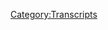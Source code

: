 {{Transcript
    | title         = [[192: August 10, 2018]]
    | caption       = [https://knowledgefight.libsyn.com/knowledge-fight-august-10-2018 Listen to this episode on Libsyn]
    | episodeNumber = [[192: August 10, 2018|192]]
    | length        = 01:56:30
}}

{{MessageBox
    | header     = Warning: Bot Generated Content
    | text       = This transcript was automatically generated by transcription software and likely contains many mistakes and misattributions. Please check the audio for definitive quotes, attribution, and context.
    | image      = N3yvass4myg91.webp
    | imagewidth = 50px
    | id         = warning
}}

{{TranscriptBlock
    | name      = Unknown Speaker
    | timestamp = 00:00:00.000
    | text      = Andy in Kansas, you're on the air, thanks for holding.
}}

{{TranscriptBlock
    | name      = Unknown Speaker
    | timestamp = 00:00:04.400
    | text      = Hello Alex, I'm a first time caller, I'm a huge fan, I love your work.
}}

{{TranscriptBlock
    | name      = Unknown Speaker
    | timestamp = 00:00:07.500
    | text      = I love you.
}}

{{TranscriptBlock
    | name      = Unknown Speaker
    | timestamp = 00:00:08.000
    | text      = Hey everybody, welcome back to Knowledge Fight, I'm Dan.
}}

{{TranscriptBlock
    | name      = Unknown Speaker
    | timestamp = 00:00:10.000
    | text      = I'm Jordan.
}}

{{TranscriptBlock
    | name      = Unknown Speaker
    | timestamp = 00:00:10.500
    | text      = We're a couple dudes, like to sit around, drink novelty beverages, and talk a little bit about Alex Jones.
}}

{{TranscriptBlock
    | name      = Unknown Speaker
    | timestamp = 00:00:14.500
    | text      = Indeed we are, Dan.
}}

{{TranscriptBlock
    | name      = Unknown Speaker
    | timestamp = 00:00:16.000
    | text      = What up?
}}

{{TranscriptBlock
    | name      = Unknown Speaker
    | timestamp = 00:00:16.500
    | text      = Dan.
}}

{{TranscriptBlock
    | name      = Unknown Speaker
    | timestamp = 00:00:17.000
    | text      = What?
}}

{{TranscriptBlock
    | name      = Unknown Speaker
    | timestamp = 00:00:17.500
    | text      = Uh, where was the last vacation you took?
}}

{{TranscriptBlock
    | name      = Unknown Speaker
    | timestamp = 00:00:21.500
    | text      = Last vacation I took was last night, hanging out with you and your girlfriend, drinking Dom Perignon.
}}

{{TranscriptBlock
    | name      = Unknown Speaker
    | timestamp = 00:00:27.500
    | text      = It was weird.
}}

{{TranscriptBlock
    | name      = Unknown Speaker
    | timestamp = 00:00:28.500
    | text      = It was a vacation to luxury.
}}

{{TranscriptBlock
    | name      = Unknown Speaker
    | timestamp = 00:00:30.000
    | text      = It was, it was.
}}

{{TranscriptBlock
    | name      = Unknown Speaker
    | timestamp = 00:00:31.000
    | text      = If you will.
}}

{{TranscriptBlock
    | name      = Unknown Speaker
    | timestamp = 00:00:32.000
    | text      = Other than that, I don't know, do you count doing comedy on the road vacation?
}}

{{TranscriptBlock
    | name      = Unknown Speaker
    | timestamp = 00:00:35.000
    | text      = Um, sure.
}}

{{TranscriptBlock
    | name      = Unknown Speaker
    | timestamp = 00:00:36.000
    | text      = Then I guess, I don't know, the drop.
}}

{{TranscriptBlock
    | name      = Unknown Speaker
    | timestamp = 00:00:40.000
    | text      = In Indiana?
}}

{{TranscriptBlock
    | name      = Unknown Speaker
    | timestamp = 00:00:41.000
    | text      = Yeah.
}}

{{TranscriptBlock
    | name      = Unknown Speaker
    | timestamp = 00:00:42.000
    | text      = Alright, alright.
}}

{{TranscriptBlock
    | name      = Unknown Speaker
    | timestamp = 00:00:43.000
    | text      = That's, everybody loves vacationing in Indiana.
}}

{{TranscriptBlock
    | name      = Unknown Speaker
    | timestamp = 00:00:46.000
    | text      = South Bend, almost.
}}

{{TranscriptBlock
    | name      = Unknown Speaker
    | timestamp = 00:00:47.000
    | text      = You've seen so many tourism commercials for Indiana.
}}

{{TranscriptBlock
    | name      = Unknown Speaker
    | timestamp = 00:00:50.000
    | text      = Yeah, I went and did a weekend with the delightful Nick Rowley out there.
}}

{{TranscriptBlock
    | name      = Unknown Speaker
    | timestamp = 00:00:54.000
    | text      = Oh, that sounds fun.
}}

{{TranscriptBlock
    | name      = Unknown Speaker
    | timestamp = 00:00:55.000
    | text      = It was a super fun time.
}}

{{TranscriptBlock
    | name      = Unknown Speaker
    | timestamp = 00:00:56.000
    | text      = Cool.
}}

{{TranscriptBlock
    | name      = Unknown Speaker
    | timestamp = 00:00:57.000
    | text      = Do you know a lot about Alex Jones?
}}

{{TranscriptBlock
    | name      = Unknown Speaker
    | timestamp = 00:00:59.000
    | text      = I do.
}}

{{TranscriptBlock
    | name      = Unknown Speaker
    | timestamp = 00:01:00.000
    | text      = Would you say more so than most people in Indiana?
}}

{{TranscriptBlock
    | name      = Unknown Speaker
    | timestamp = 00:01:02.000
    | text      = Yes, it's my permanent vacation, studying Alex Jones.
}}

{{TranscriptBlock
    | name      = Unknown Speaker
    | timestamp = 00:01:06.000
    | text      = I'm not sure.
}}

{{TranscriptBlock
    | name      = Unknown Speaker
    | timestamp = 00:01:07.000
    | text      = That wasn't so great.
}}

{{TranscriptBlock
    | name      = Unknown Speaker
    | timestamp = 00:01:08.000
    | text      = And I know less about Alex Jones than a lot of people in Indiana, I assume.
}}

{{TranscriptBlock
    | name      = Unknown Speaker
    | timestamp = 00:01:13.000
    | text      = I would, I don't know, there's a lot of, actually, I went and did a, I was not on the show, but
}}

{{TranscriptBlock
    | name      = Unknown Speaker
    | timestamp = 00:01:19.000
    | text      = I went and hung out with a friend of the show, Marty DeRosa, in a show he did in the middle
}}

{{TranscriptBlock
    | name      = Unknown Speaker
    | timestamp = 00:01:24.000
    | text      = of nowhere in Indiana.
}}

{{TranscriptBlock
    | name      = Unknown Speaker
    | timestamp = 00:01:25.000
    | text      = Right.
}}

{{TranscriptBlock
    | name      = Unknown Speaker
    | timestamp = 00:01:26.000
    | text      = It was one of the few times I've ever seen an Info Wars shirt in the wild.
}}

{{TranscriptBlock
    | name      = Unknown Speaker
    | timestamp = 00:01:29.000
    | text      = Really?
}}

{{TranscriptBlock
    | name      = Unknown Speaker
    | timestamp = 00:01:30.000
    | text      = Yeah, and an Info Wars hat and a Hillary for Prisms shirt.
}}

{{TranscriptBlock
    | name      = Unknown Speaker
    | timestamp = 00:01:33.000
    | text      = Oh boy.
}}

{{TranscriptBlock
    | name      = Unknown Speaker
    | timestamp = 00:01:34.000
    | text      = And I almost fell out of my booth, my bar booth.
}}

{{TranscriptBlock
    | name      = Unknown Speaker
    | timestamp = 00:01:36.000
    | text      = Right.
}}

{{TranscriptBlock
    | name      = Unknown Speaker
    | timestamp = 00:01:37.000
    | text      = I was so taken aback by this weirdo.
}}

{{TranscriptBlock
    | name      = Unknown Speaker
    | timestamp = 00:01:40.000
    | text      = So I know less about Alex Jones than him?
}}

{{TranscriptBlock
    | name      = Unknown Speaker
    | timestamp = 00:01:42.000
    | text      = That's true.
}}

{{TranscriptBlock
    | name      = Unknown Speaker
    | timestamp = 00:01:43.000
    | text      = Or perhaps I know more about Alex Jones than him since he bought his merchandise.
}}

{{TranscriptBlock
    | name      = Unknown Speaker
    | timestamp = 00:01:47.000
    | text      = Yeah, he might have all the trappings of the mark.
}}

{{TranscriptBlock
    | name      = Unknown Speaker
    | timestamp = 00:01:51.000
    | text      = Wrong knowledge.
}}

{{TranscriptBlock
    | name      = Unknown Speaker
    | timestamp = 00:01:52.000
    | text      = Yeah.
}}

{{TranscriptBlock
    | name      = Unknown Speaker
    | timestamp = 00:01:53.000
    | text      = But someone who doesn't have the trappings of the mark is our new donor.
}}

{{TranscriptBlock
    | name      = Unknown Speaker
    | timestamp = 00:01:56.000
    | text      = Nice.
}}

{{TranscriptBlock
    | name      = Unknown Speaker
    | timestamp = 00:01:57.000
    | text      = Very excited to give a shout out to this person jumping on, coming on board.
}}

{{TranscriptBlock
    | name      = Unknown Speaker
    | timestamp = 00:02:00.000
    | text      = We appreciate it so much.
}}

{{TranscriptBlock
    | name      = Unknown Speaker
    | timestamp = 00:02:01.000
    | text      = Thank you.
}}

{{TranscriptBlock
    | name      = Unknown Speaker
    | timestamp = 00:02:02.000
    | text      = You are now policy wonk, Dr. Dylan.
}}

{{TranscriptBlock
    | name      = Unknown Speaker
    | timestamp = 00:02:04.000
    | text      = I'm a policy wonk.
}}

{{TranscriptBlock
    | name      = Unknown Speaker
    | timestamp = 00:02:05.000
    | text      = Thank you so much.
}}

{{TranscriptBlock
    | name      = Unknown Speaker
    | timestamp = 00:02:06.000
    | text      = Thank you very much, Dr. Dylan.
}}

{{TranscriptBlock
    | name      = Unknown Speaker
    | timestamp = 00:02:08.000
    | text      = It is lovely to have multiple people with advanced degrees follow our show.
}}

{{TranscriptBlock
    | name      = Unknown Speaker
    | timestamp = 00:02:13.000
    | text      = I'm not sure if this is an actual doctor or just the name that's been, he's chosen to
}}

{{TranscriptBlock
    | name      = Unknown Speaker
    | timestamp = 00:02:17.000
    | text      = take on.
}}

{{TranscriptBlock
    | name      = Unknown Speaker
    | timestamp = 00:02:18.000
    | text      = Dr. Dylan is a medical doctor.
}}

{{TranscriptBlock
    | name      = Unknown Speaker
    | timestamp = 00:02:20.000
    | text      = I believe he's a doctor.
}}

{{TranscriptBlock
    | name      = Unknown Speaker
    | timestamp = 00:02:21.000
    | text      = I believe that.
}}

{{TranscriptBlock
    | name      = Unknown Speaker
    | timestamp = 00:02:22.000
    | text      = I can only imagine that-
}}

{{TranscriptBlock
    | name      = Unknown Speaker
    | timestamp = 00:02:23.000
    | text      = He treated me for the rickets once.
}}

{{TranscriptBlock
    | name      = Unknown Speaker
    | timestamp = 00:02:25.000
    | text      = Getting the honorific title of policy wonk second only to medical doctor.
}}

{{TranscriptBlock
    | name      = Unknown Speaker
    | timestamp = 00:02:32.000
    | text      = To a medical degree.
}}

{{TranscriptBlock
    | name      = Unknown Speaker
    | timestamp = 00:02:33.000
    | text      = So, Jordan, today we got something very exciting in your lab.
}}

{{TranscriptBlock
    | name      = Unknown Speaker
    | timestamp = 00:02:36.000
    | text      = We got another package.
}}

{{TranscriptBlock
    | name      = Unknown Speaker
    | timestamp = 00:02:37.000
    | text      = We got a little something in the mail.
}}

{{TranscriptBlock
    | name      = Unknown Speaker
    | timestamp = 00:02:38.000
    | text      = I know actually that this one is from listener Catherine, who actually called in on our last
}}

{{TranscriptBlock
    | name      = Unknown Speaker
    | timestamp = 00:02:44.000
    | text      = episode.
}}

{{TranscriptBlock
    | name      = Unknown Speaker
    | timestamp = 00:02:45.000
    | text      = Oh, man.
}}

{{TranscriptBlock
    | name      = Unknown Speaker
    | timestamp = 00:02:46.000
    | text      = She is becoming an all-star apparently.
}}

{{TranscriptBlock
    | name      = Unknown Speaker
    | timestamp = 00:02:47.000
    | text      = This is going to just turn into the Catherine.
}}

{{TranscriptBlock
    | name      = Unknown Speaker
    | timestamp = 00:02:49.000
    | text      = Yeah, apparently.
}}

{{TranscriptBlock
    | name      = Unknown Speaker
    | timestamp = 00:02:50.000
    | text      = No, it's not.
}}

{{TranscriptBlock
    | name      = Unknown Speaker
    | timestamp = 00:02:51.000
    | text      = But very exciting.
}}

{{TranscriptBlock
    | name      = Unknown Speaker
    | timestamp = 00:02:52.000
    | text      = Here we go.
}}

{{TranscriptBlock
    | name      = Unknown Speaker
    | timestamp = 00:02:53.000
    | text      = What do we got here?
}}

{{TranscriptBlock
    | name      = Unknown Speaker
    | timestamp = 00:02:54.000
    | text      = What do we got here?
}}

{{TranscriptBlock
    | name      = Unknown Speaker
    | timestamp = 00:02:55.000
    | text      = Oh.
}}

{{TranscriptBlock
    | name      = Unknown Speaker
    | timestamp = 00:02:56.000
    | text      = A super fight, a game of absurd arguments.
}}

{{TranscriptBlock
    | name      = Unknown Speaker
    | timestamp = 00:02:59.000
    | text      = Ooh.
}}

{{TranscriptBlock
    | name      = Unknown Speaker
    | timestamp = 00:03:00.000
    | text      = Oh, no.
}}

{{TranscriptBlock
    | name      = Unknown Speaker
    | timestamp = 00:03:02.000
    | text      = That could be a very dangerous thing for us to engage in.
}}

{{TranscriptBlock
    | name      = Unknown Speaker
    | timestamp = 00:03:05.000
    | text      = Super fight is a game where you argue with your friends over ridiculous fights.
}}

{{TranscriptBlock
    | name      = Unknown Speaker
    | timestamp = 00:03:09.000
    | text      = That sounds like what we would do with or without a card game.
}}

{{TranscriptBlock
    | name      = Unknown Speaker
    | timestamp = 00:03:11.000
    | text      = Yeah, the game is very simple.
}}

{{TranscriptBlock
    | name      = Unknown Speaker
    | timestamp = 00:03:12.000
    | text      = It's fun for all levels and works for all kinds of players.
}}

{{TranscriptBlock
    | name      = Unknown Speaker
    | timestamp = 00:03:15.000
    | text      = Why are we running an ad for this?
}}

{{TranscriptBlock
    | name      = Unknown Speaker
    | timestamp = 00:03:17.000
    | text      = I don't know.
}}

{{TranscriptBlock
    | name      = Unknown Speaker
    | timestamp = 00:03:18.000
    | text      = I don't know.
}}

{{TranscriptBlock
    | name      = Unknown Speaker
    | timestamp = 00:03:19.000
    | text      = They deserve a plug because we just got a free copy of it.
}}

{{TranscriptBlock
    | name      = Unknown Speaker
    | timestamp = 00:03:20.000
    | text      = You are.
}}

{{TranscriptBlock
    | name      = Unknown Speaker
    | timestamp = 00:03:21.000
    | text      = Sure, sure.
}}

{{TranscriptBlock
    | name      = Unknown Speaker
    | timestamp = 00:03:22.000
    | text      = Here you go.
}}

{{TranscriptBlock
    | name      = Unknown Speaker
    | timestamp = 00:03:23.000
    | text      = This would have been nice for last night when we were drinking Dom Perignon at your house.
}}

{{TranscriptBlock
    | name      = Unknown Speaker
    | timestamp = 00:03:25.000
    | text      = Do you know what that was?
}}

{{TranscriptBlock
    | name      = Unknown Speaker
    | timestamp = 00:03:26.000
    | text      = Do you know what that is?
}}

{{TranscriptBlock
    | name      = Unknown Speaker
    | timestamp = 00:03:27.000
    | text      = That is the book by Chris Bekelder writ large.
}}

{{TranscriptBlock
    | name      = Unknown Speaker
    | timestamp = 00:03:31.000
    | text      = That's Bear versus Shark right there.
}}

{{TranscriptBlock
    | name      = Unknown Speaker
    | timestamp = 00:03:33.000
    | text      = Yeah, basically.
}}

{{TranscriptBlock
    | name      = Unknown Speaker
    | timestamp = 00:03:34.000
    | text      = Yeah.
}}

{{TranscriptBlock
    | name      = Unknown Speaker
    | timestamp = 00:03:35.000
    | text      = Bear versus Shark turned into a game.
}}

{{TranscriptBlock
    | name      = Unknown Speaker
    | timestamp = 00:03:36.000
    | text      = Yeah.
}}

{{TranscriptBlock
    | name      = Unknown Speaker
    | timestamp = 00:03:37.000
    | text      = Well, thank you so much, Catherine.
}}

{{TranscriptBlock
    | name      = Unknown Speaker
    | timestamp = 00:03:38.000
    | text      = That's very nice of you.
}}

{{TranscriptBlock
    | name      = Unknown Speaker
    | timestamp = 00:03:39.000
    | text      = We appreciate it.
}}

{{TranscriptBlock
    | name      = Unknown Speaker
    | timestamp = 00:03:40.000
    | text      = We will give this a test run the next time we're doing something, maybe after the show.
}}

{{TranscriptBlock
    | name      = Unknown Speaker
    | timestamp = 00:03:44.000
    | text      = Yeah, it's entirely possible.
}}

{{TranscriptBlock
    | name      = Unknown Speaker
    | timestamp = 00:03:45.000
    | text      = Or maybe we'll just start a branched off podcast now or I'll sit around.
}}

{{TranscriptBlock
    | name      = Unknown Speaker
    | timestamp = 00:03:49.000
    | text      = You don't have to be here.
}}

{{TranscriptBlock
    | name      = Unknown Speaker
    | timestamp = 00:03:50.000
    | text      = I'll sit around.
}}

{{TranscriptBlock
    | name      = Unknown Speaker
    | timestamp = 00:03:51.000
    | text      = People can call in and I'll have absurd arguments.
}}

{{TranscriptBlock
    | name      = Unknown Speaker
    | timestamp = 00:03:53.000
    | text      = I'll play that game with people.
}}

{{TranscriptBlock
    | name      = Unknown Speaker
    | timestamp = 00:03:55.000
    | text      = Who cares?
}}

{{TranscriptBlock
    | name      = Unknown Speaker
    | timestamp = 00:03:56.000
    | text      = I don't know.
}}

{{TranscriptBlock
    | name      = Unknown Speaker
    | timestamp = 00:03:57.000
    | text      = He will do that off air.
}}

{{TranscriptBlock
    | name      = Unknown Speaker
    | timestamp = 00:03:58.000
    | text      = He'll just convince you that you are recording and it's just really him being alone, just
}}

{{TranscriptBlock
    | name      = Unknown Speaker
    | timestamp = 00:04:03.000
    | text      = like, hey, anybody want to play some game?
}}

{{TranscriptBlock
    | name      = Unknown Speaker
    | timestamp = 00:04:07.000
    | text      = You want to play a game?
}}

{{TranscriptBlock
    | name      = Unknown Speaker
    | timestamp = 00:04:09.000
    | text      = But if you do call in, that is something you can do.
}}

{{TranscriptBlock
    | name      = Unknown Speaker
    | timestamp = 00:04:12.000
    | text      = You might end up on our voicemail.
}}

{{TranscriptBlock
    | name      = Unknown Speaker
    | timestamp = 00:04:14.000
    | text      = So, let's check the voicemail bag.
}}

{{TranscriptBlock
    | name      = Unknown Speaker
    | timestamp = 00:04:15.000
    | text      = Here we go.
}}

{{TranscriptBlock
    | name      = Unknown Speaker
    | timestamp = 00:04:16.000
    | text      = We got segments now, son.
}}

{{TranscriptBlock
    | name      = Unknown Speaker
    | timestamp = 00:04:17.000
    | text      = Too many bits up top.
}}

{{TranscriptBlock
    | name      = Unknown Speaker
    | timestamp = 00:04:20.000
    | text      = Yeah.
}}

{{TranscriptBlock
    | name      = Unknown Speaker
    | timestamp = 00:04:21.000
    | text      = But we did get another call.
}}

{{TranscriptBlock
    | name      = Unknown Speaker
    | timestamp = 00:04:22.000
    | text      = I'm very excited to hear this little bit of information from a listener.
}}

{{TranscriptBlock
    | name      = Unknown Speaker
    | timestamp = 00:04:26.000
    | text      = Hello, Dan and Jordan.
}}

{{TranscriptBlock
    | name      = Unknown Speaker
    | timestamp = 00:04:28.000
    | text      = This is Andrew from Redding, California.
}}

{{TranscriptBlock
    | name      = Unknown Speaker
    | timestamp = 00:04:31.000
    | text      = You may not know, but 530 represents many cities and Redding is about an hour north
}}

{{TranscriptBlock
    | name      = Unknown Speaker
    | timestamp = 00:04:38.000
    | text      = of Chico.
}}

{{TranscriptBlock
    | name      = Unknown Speaker
    | timestamp = 00:04:39.000
    | text      = So, if you come all the way to Chico to do a live show, I expect to see you in Redding.
}}

{{TranscriptBlock
    | name      = Unknown Speaker
    | timestamp = 00:04:46.000
    | text      = And also, I just wanted to say, I love you.
}}

{{TranscriptBlock
    | name      = Unknown Speaker
    | timestamp = 00:04:50.000
    | text      = Oh, Andy in Kansas.
}}

{{TranscriptBlock
    | name      = Unknown Speaker
    | timestamp = 00:04:54.000
    | text      = What a fun thing this is turning into now where we're being bullied into a tour of small
}}

{{TranscriptBlock
    | name      = Unknown Speaker
    | timestamp = 00:05:00.000
    | text      = town, California.
}}

{{TranscriptBlock
    | name      = Unknown Speaker
    | timestamp = 00:05:01.000
    | text      = Why not?
}}

{{TranscriptBlock
    | name      = Unknown Speaker
    | timestamp = 00:05:02.000
    | text      = Hey, I mean, Chico has like 80,000 people in it.
}}

{{TranscriptBlock
    | name      = Unknown Speaker
    | timestamp = 00:05:07.000
    | text      = I looked that up last night.
}}

{{TranscriptBlock
    | name      = Unknown Speaker
    | timestamp = 00:05:09.000
    | text      = Shut up.
}}

{{TranscriptBlock
    | name      = Unknown Speaker
    | timestamp = 00:05:10.000
    | text      = I wanted it to come off as though I knew a random population.
}}

{{TranscriptBlock
    | name      = Unknown Speaker
    | timestamp = 00:05:13.000
    | text      = Yeah, I just know populations.
}}

{{TranscriptBlock
    | name      = Unknown Speaker
    | timestamp = 00:05:15.000
    | text      = No big deal.
}}

{{TranscriptBlock
    | name      = Unknown Speaker
    | timestamp = 00:05:16.000
    | text      = Redding has, you know, 140,000.
}}

{{TranscriptBlock
    | name      = Unknown Speaker
    | timestamp = 00:05:20.000
    | text      = I made that up.
}}

{{TranscriptBlock
    | name      = Unknown Speaker
    | timestamp = 00:05:21.000
    | text      = And I like the idea that this is going to become sort of a thing that people are going
}}

{{TranscriptBlock
    | name      = Unknown Speaker
    | timestamp = 00:05:26.000
    | text      = to insist we do.
}}

{{TranscriptBlock
    | name      = Unknown Speaker
    | timestamp = 00:05:27.000
    | text      = And make no mistake about it, we're not.
}}

{{TranscriptBlock
    | name      = Unknown Speaker
    | timestamp = 00:05:29.000
    | text      = No, it's not going to happen.
}}

{{TranscriptBlock
    | name      = Unknown Speaker
    | timestamp = 00:05:31.000
    | text      = Please, please keep threatening us to.
}}

{{TranscriptBlock
    | name      = Unknown Speaker
    | timestamp = 00:05:33.000
    | text      = We would love to.
}}

{{TranscriptBlock
    | name      = Unknown Speaker
    | timestamp = 00:05:34.000
    | text      = We would love to.
}}

{{TranscriptBlock
    | name      = Unknown Speaker
    | timestamp = 00:05:35.000
    | text      = And we appreciate your threats.
}}

{{TranscriptBlock
    | name      = Unknown Speaker
    | timestamp = 00:05:36.000
    | text      = Logistics are tough.
}}

{{TranscriptBlock
    | name      = Unknown Speaker
    | timestamp = 00:05:37.000
    | text      = Exactly.
}}

{{TranscriptBlock
    | name      = Unknown Speaker
    | timestamp = 00:05:38.000
    | text      = But thank you for the call.
}}

{{TranscriptBlock
    | name      = Unknown Speaker
    | timestamp = 00:05:39.000
    | text      = We appreciate it.
}}

{{TranscriptBlock
    | name      = Unknown Speaker
    | timestamp = 00:05:40.000
    | text      = If you'd like to reach us, you can do so by calling 1530 Neon Nip.
}}

{{TranscriptBlock
    | name      = Unknown Speaker
    | timestamp = 00:05:45.000
    | text      = Just one.
}}

{{TranscriptBlock
    | name      = Unknown Speaker
    | timestamp = 00:05:46.000
    | text      = Just one nip.
}}

{{TranscriptBlock
    | name      = Unknown Speaker
    | timestamp = 00:05:47.000
    | text      = The other one died tragically in a phone call accident.
}}

{{TranscriptBlock
    | name      = Unknown Speaker
    | timestamp = 00:05:50.000
    | text      = Yes, indeed.
}}

{{TranscriptBlock
    | name      = Unknown Speaker
    | timestamp = 00:05:51.000
    | text      = You can reach our voicemail.
}}

{{TranscriptBlock
    | name      = Unknown Speaker
    | timestamp = 00:05:52.000
    | text      = And I don't know if I start playing the Super Fight game on the phone, you can play that
}}

{{TranscriptBlock
    | name      = Unknown Speaker
    | timestamp = 00:05:56.000
    | text      = with me on it.
}}

{{TranscriptBlock
    | name      = Unknown Speaker
    | timestamp = 00:05:57.000
    | text      = And apparently, if you're from the 530 zip code, you're the only ones whose voicemails
}}

{{TranscriptBlock
    | name      = Unknown Speaker
    | timestamp = 00:06:03.000
    | text      = are going to get played on the show.
}}

{{TranscriptBlock
    | name      = Unknown Speaker
    | timestamp = 00:06:04.000
    | text      = For now.
}}

{{TranscriptBlock
    | name      = Unknown Speaker
    | timestamp = 00:06:05.000
    | text      = Yeah.
}}

{{TranscriptBlock
    | name      = Unknown Speaker
    | timestamp = 00:06:06.000
    | text      = Because that bit is strong.
}}

{{TranscriptBlock
    | name      = Unknown Speaker
    | timestamp = 00:06:08.000
    | text      = So, Jordan, today, what we've got in front of us is a current episode.
}}

{{TranscriptBlock
    | name      = Unknown Speaker
    | timestamp = 00:06:15.000
    | text      = All right.
}}

{{TranscriptBlock
    | name      = Unknown Speaker
    | timestamp = 00:06:16.000
    | text      = Generally, we'd like to start.
}}

{{TranscriptBlock
    | name      = Unknown Speaker
    | timestamp = 00:06:18.000
    | text      = How's he doing?
}}

{{TranscriptBlock
    | name      = Unknown Speaker
    | timestamp = 00:06:19.000
    | text      = Is he okay?
}}

{{TranscriptBlock
    | name      = Unknown Speaker
    | timestamp = 00:06:20.000
    | text      = Has anybody, like, has a therapist called on air yet?
}}

{{TranscriptBlock
    | name      = Unknown Speaker
    | timestamp = 00:06:23.000
    | text      = 7170.
}}

{{TranscriptBlock
    | name      = Unknown Speaker
    | timestamp = 00:06:24.000
    | text      = Yeah, yeah.
}}

{{TranscriptBlock
    | name      = Unknown Speaker
    | timestamp = 00:06:25.000
    | text      = 8150.
}}

{{TranscriptBlock
    | name      = Unknown Speaker
    | timestamp = 00:06:26.000
    | text      = 86 on the 86.
}}

{{TranscriptBlock
    | name      = Unknown Speaker
    | timestamp = 00:06:27.000
    | text      = 2112, Jim?
}}

{{TranscriptBlock
    | name      = Unknown Speaker
    | timestamp = 00:06:28.000
    | text      = 86, 86.
}}

{{TranscriptBlock
    | name      = Unknown Speaker
    | timestamp = 00:06:29.000
    | text      = Yeah, yeah.
}}

{{TranscriptBlock
    | name      = Unknown Speaker
    | timestamp = 00:06:30.000
    | text      = 9-11.
}}

{{TranscriptBlock
    | name      = Unknown Speaker
    | timestamp = 00:06:31.000
    | text      = Yeah.
}}

{{TranscriptBlock
    | name      = Unknown Speaker
    | timestamp = 00:06:32.000
    | text      = No, he's still left to his own devices.
}}

{{TranscriptBlock
    | name      = Unknown Speaker
    | timestamp = 00:06:37.000
    | text      = So, I would generally like to start the week out with the 2009 episode, but if I'm being
}}

{{TranscriptBlock
    | name      = Unknown Speaker
    | timestamp = 00:06:41.000
    | text      = perfectly honest, I'm making progress through those episodes, listening to them, getting
}}

{{TranscriptBlock
    | name      = Unknown Speaker
    | timestamp = 00:06:45.000
    | text      = through it, and he's in a bit of a boring state.
}}

{{TranscriptBlock
    | name      = Unknown Speaker
    | timestamp = 00:06:48.000
    | text      = So, if I were to come to you with the information that I have from the next few days in 2009,
}}

{{TranscriptBlock
    | name      = Unknown Speaker
    | timestamp = 00:06:53.000
    | text      = we'd have kind of a dry, blah, episode.
}}

{{TranscriptBlock
    | name      = Unknown Speaker
    | timestamp = 00:06:56.000
    | text      = And on top of that, I think that right now, we're in a situation where I think everybody
}}

{{TranscriptBlock
    | name      = Unknown Speaker
    | timestamp = 00:07:00.000
    | text      = wants to know what the fuck's going on with him.
}}

{{TranscriptBlock
    | name      = Unknown Speaker
    | timestamp = 00:07:02.000
    | text      = Absolutely.
}}

{{TranscriptBlock
    | name      = Unknown Speaker
    | timestamp = 00:07:03.000
    | text      = And I'll tell you what's going on with him.
}}

{{TranscriptBlock
    | name      = Unknown Speaker
    | timestamp = 00:07:04.000
    | text      = Chinese.
}}

{{TranscriptBlock
    | name      = Unknown Speaker
    | timestamp = 00:07:05.000
    | text      = Not a whole lot.
}}

{{TranscriptBlock
    | name      = Unknown Speaker
    | timestamp = 00:07:06.000
    | text      = For a guy who has been kicked off of everything, more or less, and now is just spinning his
}}

{{TranscriptBlock
    | name      = Unknown Speaker
    | timestamp = 00:07:14.000
    | text      = wheels in this weird state that he's found himself in, it's a bad show.
}}

{{TranscriptBlock
    | name      = Unknown Speaker
    | timestamp = 00:07:22.000
    | text      = He's reeling.
}}

{{TranscriptBlock
    | name      = Unknown Speaker
    | timestamp = 00:07:23.000
    | text      = I don't think so.
}}

{{TranscriptBlock
    | name      = Unknown Speaker
    | timestamp = 00:07:24.000
    | text      = He's just saying the same shit over and over again.
}}

{{TranscriptBlock
    | name      = Unknown Speaker
    | timestamp = 00:07:27.000
    | text      = It's profoundly boring.
}}

{{TranscriptBlock
    | name      = Unknown Speaker
    | timestamp = 00:07:28.000
    | text      = I mean, you nailed it already.
}}

{{TranscriptBlock
    | name      = Unknown Speaker
    | timestamp = 00:07:30.000
    | text      = He's just blaming China, which I mean, he was already doing that before for years.
}}

{{TranscriptBlock
    | name      = Unknown Speaker
    | timestamp = 00:07:34.000
    | text      = Right.
}}

{{TranscriptBlock
    | name      = Unknown Speaker
    | timestamp = 00:07:35.000
    | text      = He's not doing anything new.
}}

{{TranscriptBlock
    | name      = Unknown Speaker
    | timestamp = 00:07:36.000
    | text      = He's not evolving the narrative at all.
}}

{{TranscriptBlock
    | name      = Unknown Speaker
    | timestamp = 00:07:38.000
    | text      = It's all very, very boring.
}}

{{TranscriptBlock
    | name      = Unknown Speaker
    | timestamp = 00:07:39.000
    | text      = Hmm.
}}

{{TranscriptBlock
    | name      = Unknown Speaker
    | timestamp = 00:07:40.000
    | text      = So, I listen to...
}}

{{TranscriptBlock
    | name      = Unknown Speaker
    | timestamp = 00:07:41.000
    | text      = He's phoning it in.
}}

{{TranscriptBlock
    | name      = Unknown Speaker
    | timestamp = 00:07:42.000
    | text      = Yeah, more or less.
}}

{{TranscriptBlock
    | name      = Unknown Speaker
    | timestamp = 00:07:43.000
    | text      = I think he's just waiting for like...
}}

{{TranscriptBlock
    | name      = Unknown Speaker
    | timestamp = 00:07:45.000
    | text      = The guillotine?
}}

{{TranscriptBlock
    | name      = Unknown Speaker
    | timestamp = 00:07:46.000
    | text      = Yeah, yeah.
}}

{{TranscriptBlock
    | name      = Unknown Speaker
    | timestamp = 00:07:47.000
    | text      = And then he can pretend it's a noble death or something like that.
}}

{{TranscriptBlock
    | name      = Unknown Speaker
    | timestamp = 00:07:50.000
    | text      = Yeah.
}}

{{TranscriptBlock
    | name      = Unknown Speaker
    | timestamp = 00:07:51.000
    | text      = The political guillotine.
}}

{{TranscriptBlock
    | name      = Unknown Speaker
    | timestamp = 00:07:52.000
    | text      = Right, right.
}}

{{TranscriptBlock
    | name      = Unknown Speaker
    | timestamp = 00:07:53.000
    | text      = Because if Twitter goes, then he's in deep, deep trouble.
}}

{{TranscriptBlock
    | name      = Unknown Speaker
    | timestamp = 00:07:55.000
    | text      = I don't know.
}}

{{TranscriptBlock
    | name      = Unknown Speaker
    | timestamp = 00:07:56.000
    | text      = I read that they're sticking by him pretty hard for no reason anyone can say, considering
}}

{{TranscriptBlock
    | name      = Unknown Speaker
    | timestamp = 00:08:02.000
    | text      = that...
}}

{{TranscriptBlock
    | name      = Unknown Speaker
    | timestamp = 00:08:03.000
    | text      = No reason anyone could even think of.
}}

{{TranscriptBlock
    | name      = Unknown Speaker
    | timestamp = 00:08:04.500
    | text      = No.
}}

{{TranscriptBlock
    | name      = Unknown Speaker
    | timestamp = 00:08:05.500
    | text      = And they even admitted that whenever they said he didn't violate their terms and conditions,
}}

{{TranscriptBlock
    | name      = Unknown Speaker
    | timestamp = 00:08:11.399
    | text      = then people brought up all those tweets and they're like, okay, so yeah, he did, but we're
}}

{{TranscriptBlock
    | name      = Unknown Speaker
    | timestamp = 00:08:15.000
    | text      = still not going to kick him off.
}}

{{TranscriptBlock
    | name      = Unknown Speaker
    | timestamp = 00:08:16.500
    | text      = Right.
}}

{{TranscriptBlock
    | name      = Unknown Speaker
    | timestamp = 00:08:17.500
    | text      = Actually, Alex has a theory about why he hasn't been kicked off Twitter, which we'll get to
}}

{{TranscriptBlock
    | name      = Unknown Speaker
    | timestamp = 00:08:19.399
    | text      = in a little bit.
}}

{{TranscriptBlock
    | name      = Unknown Speaker
    | timestamp = 00:08:20.519
    | text      = But if he doesn't stay on Twitter, then Periscope is gone.
}}

{{TranscriptBlock
    | name      = Unknown Speaker
    | timestamp = 00:08:27.040
    | text      = And that's going to be a huge amount of his ability to live stream things on the internet.
}}

{{TranscriptBlock
    | name      = Unknown Speaker
    | timestamp = 00:08:31.639
    | text      = There are other options.
}}

{{TranscriptBlock
    | name      = Unknown Speaker
    | timestamp = 00:08:32.759
    | text      = There's like all those other right wing or even just lesser things.
}}

{{TranscriptBlock
    | name      = Unknown Speaker
    | timestamp = 00:08:38.039
    | text      = I don't mean lesser, but there's less people who watch like Daily Motion or something like
}}

{{TranscriptBlock
    | name      = Unknown Speaker
    | timestamp = 00:08:43.679
    | text      = that.
}}

{{TranscriptBlock
    | name      = Unknown Speaker
    | timestamp = 00:08:44.679
    | text      = But there are those secondary video streaming services and he could do any of those things.
}}

{{TranscriptBlock
    | name      = Unknown Speaker
    | timestamp = 00:08:48.840
    | text      = Has he been kicked off Google Plus yet?
}}

{{TranscriptBlock
    | name      = Unknown Speaker
    | timestamp = 00:08:50.519
    | text      = I don't know.
}}

{{TranscriptBlock
    | name      = Unknown Speaker
    | timestamp = 00:08:51.879
    | text      = No one knows what's going on in Google Plus.
}}

{{TranscriptBlock
    | name      = Unknown Speaker
    | timestamp = 00:08:54.080
    | text      = He could stream on LinkedIn.
}}

{{TranscriptBlock
    | name      = Unknown Speaker
    | timestamp = 00:08:55.799
    | text      = He could stream on LinkedIn.
}}

{{TranscriptBlock
    | name      = Unknown Speaker
    | timestamp = 00:08:57.279
    | text      = Sure.
}}

{{TranscriptBlock
    | name      = Unknown Speaker
    | timestamp = 00:08:58.279
    | text      = Can you?
}}

{{TranscriptBlock
    | name      = Unknown Speaker
    | timestamp = 00:08:59.279
    | text      = I don't know.
}}

{{TranscriptBlock
    | name      = Unknown Speaker
    | timestamp = 00:09:00.279
    | text      = I've never been on it.
}}

{{TranscriptBlock
    | name      = Unknown Speaker
    | timestamp = 00:09:01.279
    | text      = Me neither.
}}

{{TranscriptBlock
    | name      = Unknown Speaker
    | timestamp = 00:09:02.279
    | text      = But he's you'd think that he should be a little bit more like.
}}

{{TranscriptBlock
    | name      = Unknown Speaker
    | timestamp = 00:09:07.759
    | text      = Fired up.
}}

{{TranscriptBlock
    | name      = Unknown Speaker
    | timestamp = 00:09:08.759
    | text      = Yeah, absolutely.
}}

{{TranscriptBlock
    | name      = Unknown Speaker
    | timestamp = 00:09:09.759
    | text      = But this is rallying the troops.
}}

{{TranscriptBlock
    | name      = Unknown Speaker
    | timestamp = 00:09:11.700
    | text      = He's not.
}}

{{TranscriptBlock
    | name      = Unknown Speaker
    | timestamp = 00:09:12.700
    | text      = And I'll say that I listened to the August 9th episode and it was incredibly boring and
}}

{{TranscriptBlock
    | name      = Unknown Speaker
    | timestamp = 00:09:18.120
    | text      = I wouldn't be going over it except for things like this that he says, but they want to arrest
}}

{{TranscriptBlock
    | name      = Unknown Speaker
    | timestamp = 00:09:23.399
    | text      = the former mayor of London, who's a liberal, because he said there's people's burkas everywhere.
}}

{{TranscriptBlock
    | name      = Unknown Speaker
    | timestamp = 00:09:27.399
    | text      = That's not good in the Western society.
}}

{{TranscriptBlock
    | name      = Unknown Speaker
    | timestamp = 00:09:28.980
    | text      = Where are the feminists?
}}

{{TranscriptBlock
    | name      = Unknown Speaker
    | timestamp = 00:09:30.200
    | text      = They're looking at arresting him.
}}

{{TranscriptBlock
    | name      = Unknown Speaker
    | timestamp = 00:09:32.639
    | text      = I have the articles.
}}

{{TranscriptBlock
    | name      = Unknown Speaker
    | timestamp = 00:09:34.960
    | text      = At this point, Alex pulls up an article about how they aren't going to arrest Boris Johnson
}}

{{TranscriptBlock
    | name      = Unknown Speaker
    | timestamp = 00:09:39.840
    | text      = for his anti-Muslim comments.
}}

{{TranscriptBlock
    | name      = Unknown Speaker
    | timestamp = 00:09:41.879
    | text      = All right.
}}

{{TranscriptBlock
    | name      = Unknown Speaker
    | timestamp = 00:09:42.879
    | text      = So then he has to scramble.
}}

{{TranscriptBlock
    | name      = Unknown Speaker
    | timestamp = 00:09:49.039
    | text      = First they were saying it was a criminal offense.
}}

{{TranscriptBlock
    | name      = Unknown Speaker
    | timestamp = 00:09:50.480
    | text      = Another saying it isn't.
}}

{{TranscriptBlock
    | name      = Unknown Speaker
    | timestamp = 00:09:51.480
    | text      = This is their intimidation.
}}

{{TranscriptBlock
    | name      = Unknown Speaker
    | timestamp = 00:09:52.480
    | text      = I was in a cheesecake factory and women came in in the beekeeper suits.
}}

{{TranscriptBlock
    | name      = Unknown Speaker
    | timestamp = 00:09:57.200
    | text      = Scared the hell out of me.
}}

{{TranscriptBlock
    | name      = Unknown Speaker
    | timestamp = 00:09:58.200
    | text      = I had three daughters.
}}

{{TranscriptBlock
    | name      = Unknown Speaker
    | timestamp = 00:09:59.200
    | text      = They're over there with me.
}}

{{TranscriptBlock
    | name      = Unknown Speaker
    | timestamp = 00:10:00.200
    | text      = They're like, Dad, what's that woman was getting food and eating under a deal.
}}

{{TranscriptBlock
    | name      = Unknown Speaker
    | timestamp = 00:10:04.679
    | text      = She's a slave under Sharia.
}}

{{TranscriptBlock
    | name      = Unknown Speaker
    | timestamp = 00:10:06.879
    | text      = So now we can add all the weights.
}}

{{TranscriptBlock
    | name      = Unknown Speaker
    | timestamp = 00:10:09.840
    | text      = What did he?
}}

{{TranscriptBlock
    | name      = Unknown Speaker
    | timestamp = 00:10:10.840
    | text      = I did not know what he was talking about until the later contact.
}}

{{TranscriptBlock
    | name      = Unknown Speaker
    | timestamp = 00:10:15.159
    | text      = I didn't know that.
}}

{{TranscriptBlock
    | name      = Unknown Speaker
    | timestamp = 00:10:16.159
    | text      = Yeah.
}}

{{TranscriptBlock
    | name      = Unknown Speaker
    | timestamp = 00:10:17.159
    | text      = That's one of his really insulting things that he said.
}}

{{TranscriptBlock
    | name      = Unknown Speaker
    | timestamp = 00:10:18.679
    | text      = That's pretty insulting.
}}

{{TranscriptBlock
    | name      = Unknown Speaker
    | timestamp = 00:10:19.679
    | text      = Yeah.
}}

{{TranscriptBlock
    | name      = Unknown Speaker
    | timestamp = 00:10:20.679
    | text      = Pretty crazy.
}}

{{TranscriptBlock
    | name      = Unknown Speaker
    | timestamp = 00:10:21.679
    | text      = But also now we can add cheesecake factory to the pool supply shop at the place where
}}

{{TranscriptBlock
    | name      = Unknown Speaker
    | timestamp = 00:10:24.840
    | text      = Alex does not think Muslim women belong.
}}

{{TranscriptBlock
    | name      = Unknown Speaker
    | timestamp = 00:10:27.799
    | text      = That scares to see them there in any way.
}}

{{TranscriptBlock
    | name      = Unknown Speaker
    | timestamp = 00:10:32.159
    | text      = That's pathetic.
}}

{{TranscriptBlock
    | name      = Unknown Speaker
    | timestamp = 00:10:33.159
    | text      = All I hear there is like, that's you, dude.
}}

{{TranscriptBlock
    | name      = Unknown Speaker
    | timestamp = 00:10:37.080
    | text      = That's so weird.
}}

{{TranscriptBlock
    | name      = Unknown Speaker
    | timestamp = 00:10:38.080
    | text      = In his defense, I do think a lot of people view the cheesecake factory as the last great
}}

{{TranscriptBlock
    | name      = Unknown Speaker
    | timestamp = 00:10:42.120
    | text      = white bastion.
}}

{{TranscriptBlock
    | name      = Unknown Speaker
    | timestamp = 00:10:43.120
    | text      = The bastion of freedom.
}}

{{TranscriptBlock
    | name      = Unknown Speaker
    | timestamp = 00:10:44.120
    | text      = Exactly.
}}

{{TranscriptBlock
    | name      = Unknown Speaker
    | timestamp = 00:10:45.120
    | text      = I don't disagree.
}}

{{TranscriptBlock
    | name      = Unknown Speaker
    | timestamp = 00:10:46.120
    | text      = For white people specifically.
}}

{{TranscriptBlock
    | name      = Unknown Speaker
    | timestamp = 00:10:47.120
    | text      = Yeah.
}}

{{TranscriptBlock
    | name      = Unknown Speaker
    | timestamp = 00:10:48.120
    | text      = Yeah.
}}

{{TranscriptBlock
    | name      = Unknown Speaker
    | timestamp = 00:10:49.120
    | text      = Yeah.
}}

{{TranscriptBlock
    | name      = Unknown Speaker
    | timestamp = 00:10:50.120
    | text      = Nobody else can tolerate that sort of bullshit.
}}

{{TranscriptBlock
    | name      = Unknown Speaker
    | timestamp = 00:10:51.120
    | text      = No.
}}

{{TranscriptBlock
    | name      = Unknown Speaker
    | timestamp = 00:10:52.120
    | text      = It's terrible.
}}

{{TranscriptBlock
    | name      = Unknown Speaker
    | timestamp = 00:10:53.120
    | text      = I will say that I live in a neighborhood in Chicago that has a pretty diverse population
}}

{{TranscriptBlock
    | name      = Unknown Speaker
    | timestamp = 00:10:56.720
    | text      = and there are a lot of people who walk around in hijabs or even burkas.
}}

{{TranscriptBlock
    | name      = Unknown Speaker
    | timestamp = 00:11:01.159
    | text      = And I don't think, I don't have a second thought about it.
}}

{{TranscriptBlock
    | name      = Unknown Speaker
    | timestamp = 00:11:04.720
    | text      = Yeah.
}}

{{TranscriptBlock
    | name      = Unknown Speaker
    | timestamp = 00:11:05.720
    | text      = I walk by and I give the head nod that I give to everybody that I walk past in my social
}}

{{TranscriptBlock
    | name      = Unknown Speaker
    | timestamp = 00:11:12.360
    | text      = life.
}}

{{TranscriptBlock
    | name      = Unknown Speaker
    | timestamp = 00:11:13.360
    | text      = I can't imagine what, well actually I can.
}}

{{TranscriptBlock
    | name      = Unknown Speaker
    | timestamp = 00:11:16.399
    | text      = It's just bigotry.
}}

{{TranscriptBlock
    | name      = Unknown Speaker
    | timestamp = 00:11:17.399
    | text      = But other than that, I can't imagine a rational reason to be like, I'm scared to see these
}}

{{TranscriptBlock
    | name      = Unknown Speaker
    | timestamp = 00:11:22.320
    | text      = people in public.
}}

{{TranscriptBlock
    | name      = Unknown Speaker
    | timestamp = 00:11:26.519
    | text      = Boycotting the fabric industry because they're using more fabric than me.
}}

{{TranscriptBlock
    | name      = Unknown Speaker
    | timestamp = 00:11:33.879
    | text      = The Middle East has had the textile market corner for centuries.
}}

{{TranscriptBlock
    | name      = Unknown Speaker
    | timestamp = 00:11:37.600
    | text      = For too long.
}}

{{TranscriptBlock
    | name      = Unknown Speaker
    | timestamp = 00:11:38.679
    | text      = That's where the whole burka thing started.
}}

{{TranscriptBlock
    | name      = Unknown Speaker
    | timestamp = 00:11:40.159
    | text      = They were just like, we have so much fabric.
}}

{{TranscriptBlock
    | name      = Unknown Speaker
    | timestamp = 00:11:42.720
    | text      = Excessive amounts of fabric.
}}

{{TranscriptBlock
    | name      = Unknown Speaker
    | timestamp = 00:11:45.559
    | text      = So the issue that it comes down to, and actually I found this awesome article on Vox that I'll
}}

{{TranscriptBlock
    | name      = Unknown Speaker
    | timestamp = 00:11:51.440
    | text      = get to a little bit of what, there's a great response to this.
}}

{{TranscriptBlock
    | name      = Unknown Speaker
    | timestamp = 00:11:56.100
    | text      = But Boris Johnson was talking about Muslims wearing coverings.
}}

{{TranscriptBlock
    | name      = Unknown Speaker
    | timestamp = 00:12:00.399
    | text      = Yeah, yeah, yeah.
}}

{{TranscriptBlock
    | name      = Unknown Speaker
    | timestamp = 00:12:01.720
    | text      = He said some racist things and then he refused to take them back.
}}

{{TranscriptBlock
    | name      = Unknown Speaker
    | timestamp = 00:12:04.360
    | text      = Well, because there's that whole attempting to ban burkas, what have you.
}}

{{TranscriptBlock
    | name      = Unknown Speaker
    | timestamp = 00:12:08.559
    | text      = And his comment was, quote, if you say that it's weird and bullying to expect women to
}}

{{TranscriptBlock
    | name      = Unknown Speaker
    | timestamp = 00:12:12.960
    | text      = cover their faces, then I totally agree.
}}

{{TranscriptBlock
    | name      = Unknown Speaker
    | timestamp = 00:12:15.200
    | text      = I would go further and say that it's absolutely ridiculous that people should choose to go
}}

{{TranscriptBlock
    | name      = Unknown Speaker
    | timestamp = 00:12:18.559
    | text      = around looking like letterboxes.
}}

{{TranscriptBlock
    | name      = Unknown Speaker
    | timestamp = 00:12:20.759
    | text      = He also said that if, quote, a female student turned up at school or at a university lecture
}}

{{TranscriptBlock
    | name      = Unknown Speaker
    | timestamp = 00:12:24.360
    | text      = looking like a bank robber, he would ask her to remove her face covering in order to speak
}}

{{TranscriptBlock
    | name      = Unknown Speaker
    | timestamp = 00:12:29.879
    | text      = to him.
}}

{{TranscriptBlock
    | name      = Unknown Speaker
    | timestamp = 00:12:30.879
    | text      = He added that humans, quote, must be able to see each other's faces.
}}

{{TranscriptBlock
    | name      = Unknown Speaker
    | timestamp = 00:12:34.320
    | text      = So people came to his aid somewhat, people on his side, because this one guy, Ian Martin,
}}

{{TranscriptBlock
    | name      = Unknown Speaker
    | timestamp = 00:12:40.759
    | text      = he commented that, quote, he tweeted this out, many reasons to dislike the burka, but
}}

{{TranscriptBlock
    | name      = Unknown Speaker
    | timestamp = 00:12:48.299
    | text      = disrespect of the deaf who often need to see faces to follow communication always high
}}

{{TranscriptBlock
    | name      = Unknown Speaker
    | timestamp = 00:12:53.179
    | text      = on the list.
}}

{{TranscriptBlock
    | name      = Unknown Speaker
    | timestamp = 00:12:54.179
    | text      = Wow.
}}

{{TranscriptBlock
    | name      = Unknown Speaker
    | timestamp = 00:12:55.179
    | text      = So that is a take in that is a hot fucking take.
}}

{{TranscriptBlock
    | name      = Unknown Speaker
    | timestamp = 00:13:00.159
    | text      = Whoa.
}}

{{TranscriptBlock
    | name      = Unknown Speaker
    | timestamp = 00:13:01.159
    | text      = In response.
}}

{{TranscriptBlock
    | name      = Unknown Speaker
    | timestamp = 00:13:02.159
    | text      = Do you know why we have to ban burkas because the deaf can't read your lips, assholes.
}}

{{TranscriptBlock
    | name      = Unknown Speaker
    | timestamp = 00:13:08.360
    | text      = Some good responses to this people just clowning on him after that on Twitter.
}}

{{TranscriptBlock
    | name      = Unknown Speaker
    | timestamp = 00:13:12.720
    | text      = This one person wrote as a deaf person, I kindly ask you not to speak for me.
}}

{{TranscriptBlock
    | name      = Unknown Speaker
    | timestamp = 00:13:15.960
    | text      = I do not find it disrespectful and encourage those to wear and be able to wear whatever
}}

{{TranscriptBlock
    | name      = Unknown Speaker
    | timestamp = 00:13:19.879
    | text      = they want to choose.
}}

{{TranscriptBlock
    | name      = Unknown Speaker
    | timestamp = 00:13:21.179
    | text      = It's their face and their right to cover it.
}}

{{TranscriptBlock
    | name      = Unknown Speaker
    | timestamp = 00:13:23.240
    | text      = It's weird how she ended that with also, I don't even like those people, which is like,
}}

{{TranscriptBlock
    | name      = Unknown Speaker
    | timestamp = 00:13:28.399
    | text      = wait, I like where you're I don't know which team I'm on here.
}}

{{TranscriptBlock
    | name      = Unknown Speaker
    | timestamp = 00:13:31.960
    | text      = Josh Underscore Salisbury came in with, you know who else covers their face and make it
}}

{{TranscriptBlock
    | name      = Unknown Speaker
    | timestamp = 00:13:36.480
    | text      = hard to lip read?
}}

{{TranscriptBlock
    | name      = Unknown Speaker
    | timestamp = 00:13:37.679
    | text      = Literally any man with a beard.
}}

{{TranscriptBlock
    | name      = Unknown Speaker
    | timestamp = 00:13:39.679
    | text      = I welcome you all to go clean chafing out of respect for the deaf and hard of hearing
}}

{{TranscriptBlock
    | name      = Unknown Speaker
    | timestamp = 00:13:42.759
    | text      = people.
}}

{{TranscriptBlock
    | name      = Unknown Speaker
    | timestamp = 00:13:44.240
    | text      = Michael Unakey came in with, I'm a deaf writer.
}}

{{TranscriptBlock
    | name      = Unknown Speaker
    | timestamp = 00:13:47.000
    | text      = I've interviewed Muslims and I've asked that very question about the burka.
}}

{{TranscriptBlock
    | name      = Unknown Speaker
    | timestamp = 00:13:50.399
    | text      = Their response was simple.
}}

{{TranscriptBlock
    | name      = Unknown Speaker
    | timestamp = 00:13:51.399
    | text      = We will find a way to help you communicate.
}}

{{TranscriptBlock
    | name      = Unknown Speaker
    | timestamp = 00:13:54.279
    | text      = So that's nice.
}}

{{TranscriptBlock
    | name      = Unknown Speaker
    | timestamp = 00:13:55.279
    | text      = Yeah, that's pretty much I believe the general feel of it.
}}

{{TranscriptBlock
    | name      = Unknown Speaker
    | timestamp = 00:13:57.820
    | text      = So this is what Boris Johnson isn't getting in trouble for.
}}

{{TranscriptBlock
    | name      = Unknown Speaker
    | timestamp = 00:14:01.440
    | text      = And Alex is responding to to the point where he has to say, I don't want to see any Muslims
}}

{{TranscriptBlock
    | name      = Unknown Speaker
    | timestamp = 00:14:05.200
    | text      = in a cheesecake factory.
}}

{{TranscriptBlock
    | name      = Unknown Speaker
    | timestamp = 00:14:06.480
    | text      = Right.
}}

{{TranscriptBlock
    | name      = Unknown Speaker
    | timestamp = 00:14:07.480
    | text      = Cool.
}}

{{TranscriptBlock
    | name      = Unknown Speaker
    | timestamp = 00:14:08.480
    | text      = You know, the thing about what Boris Johnson said is that it's dumb, even if you let go
}}

{{TranscriptBlock
    | name      = Unknown Speaker
    | timestamp = 00:14:13.000
    | text      = of the bigotry part of it, like the idea that he is saying, I think it's ridiculous that
}}

{{TranscriptBlock
    | name      = Unknown Speaker
    | timestamp = 00:14:18.840
    | text      = people should choose to wear this as is just a farcical thing to say, because look at you.
}}

{{TranscriptBlock
    | name      = Unknown Speaker
    | timestamp = 00:14:26.639
    | text      = You're ridiculous for all the things you choose to do.
}}

{{TranscriptBlock
    | name      = Unknown Speaker
    | timestamp = 00:14:29.360
    | text      = The haircut choice.
}}

{{TranscriptBlock
    | name      = Unknown Speaker
    | timestamp = 00:14:30.360
    | text      = Yeah, exactly.
}}

{{TranscriptBlock
    | name      = Unknown Speaker
    | timestamp = 00:14:31.360
    | text      = Look at your dumb fuck face.
}}

{{TranscriptBlock
    | name      = Unknown Speaker
    | timestamp = 00:14:33.179
    | text      = You choose to continue having that.
}}

{{TranscriptBlock
    | name      = Unknown Speaker
    | timestamp = 00:14:34.960
    | text      = You could get fucking plastic surgery.
}}

{{TranscriptBlock
    | name      = Unknown Speaker
    | timestamp = 00:14:36.639
    | text      = Look at your goddamn clothes.
}}

{{TranscriptBlock
    | name      = Unknown Speaker
    | timestamp = 00:14:38.659
    | text      = You choose to wear those and they're fucking terrible.
}}

{{TranscriptBlock
    | name      = Unknown Speaker
    | timestamp = 00:14:41.000
    | text      = What are you talking about?
}}

{{TranscriptBlock
    | name      = Unknown Speaker
    | timestamp = 00:14:43.159
    | text      = You idiot!
}}

{{TranscriptBlock
    | name      = Unknown Speaker
    | timestamp = 00:14:44.159
    | text      = The Fox article also posted, they had like a really unflattering choice picture of him
}}

{{TranscriptBlock
    | name      = Unknown Speaker
    | timestamp = 00:14:49.679
    | text      = hanging from a zip line.
}}

{{TranscriptBlock
    | name      = Unknown Speaker
    | timestamp = 00:14:52.279
    | text      = Do they mention that at all?
}}

{{TranscriptBlock
    | name      = Unknown Speaker
    | timestamp = 00:14:56.399
    | text      = No, it's it's that picture of him hanging from a zip line with like a helmet on.
}}

{{TranscriptBlock
    | name      = Unknown Speaker
    | timestamp = 00:15:00.200
    | text      = Yeah.
}}

{{TranscriptBlock
    | name      = Unknown Speaker
    | timestamp = 00:15:01.200
    | text      = And it's like really bunching up all his clothes.
}}

{{TranscriptBlock
    | name      = Unknown Speaker
    | timestamp = 00:15:02.399
    | text      = It's Boris Johnson who is clearly concerned with not looking ridiculous.
}}

{{TranscriptBlock
    | name      = Unknown Speaker
    | timestamp = 00:15:05.600
    | text      = Yeah.
}}

{{TranscriptBlock
    | name      = Unknown Speaker
    | timestamp = 00:15:06.600
    | text      = OK, there we go.
}}

{{TranscriptBlock
    | name      = Unknown Speaker
    | timestamp = 00:15:07.600
    | text      = I was going to say I was I was hoping they would just put that there with no comment
}}

{{TranscriptBlock
    | name      = Unknown Speaker
    | timestamp = 00:15:10.559
    | text      = at all.
}}

{{TranscriptBlock
    | name      = Unknown Speaker
    | timestamp = 00:15:11.559
    | text      = You guys make your own decisions about who looks ridiculous here.
}}

{{TranscriptBlock
    | name      = Unknown Speaker
    | timestamp = 00:15:15.679
    | text      = Yeah, yeah.
}}

{{TranscriptBlock
    | name      = Unknown Speaker
    | timestamp = 00:15:16.679
    | text      = But Alex, that's just straight up that's just straight up bigotry.
}}

{{TranscriptBlock
    | name      = Unknown Speaker
    | timestamp = 00:15:21.120
    | text      = That's all that is.
}}

{{TranscriptBlock
    | name      = Unknown Speaker
    | timestamp = 00:15:22.120
    | text      = And you trying to put it off on you have daughters.
}}

{{TranscriptBlock
    | name      = Unknown Speaker
    | timestamp = 00:15:24.440
    | text      = That's not that that's not fair.
}}

{{TranscriptBlock
    | name      = Unknown Speaker
    | timestamp = 00:15:26.919
    | text      = That's stupid.
}}

{{TranscriptBlock
    | name      = Unknown Speaker
    | timestamp = 00:15:27.919
    | text      = You're using them as a as a as a prop.
}}

{{TranscriptBlock
    | name      = Unknown Speaker
    | timestamp = 00:15:30.159
    | text      = Well he was trying to teach them to lip read at the time.
}}

{{TranscriptBlock
    | name      = Unknown Speaker
    | timestamp = 00:15:32.440
    | text      = That might be.
}}

{{TranscriptBlock
    | name      = Unknown Speaker
    | timestamp = 00:15:33.440
    | text      = In the Cheesecake Factory.
}}

{{TranscriptBlock
    | name      = Unknown Speaker
    | timestamp = 00:15:34.440
    | text      = He don't know if his daughters are deaf.
}}

{{TranscriptBlock
    | name      = Unknown Speaker
    | timestamp = 00:15:35.440
    | text      = That's a good point.
}}

{{TranscriptBlock
    | name      = Unknown Speaker
    | timestamp = 00:15:36.440
    | text      = That.
}}

{{TranscriptBlock
    | name      = Unknown Speaker
    | timestamp = 00:15:37.440
    | text      = There we go.
}}

{{TranscriptBlock
    | name      = Unknown Speaker
    | timestamp = 00:15:38.440
    | text      = Anyway, his son better not grow a beard.
}}

{{TranscriptBlock
    | name      = Unknown Speaker
    | timestamp = 00:15:39.440
    | text      = I'm not going to shave mine.
}}

{{TranscriptBlock
    | name      = Unknown Speaker
    | timestamp = 00:15:41.379
    | text      = But Alex on the 9th also had some other big, huge news that actually is like, hey, Infowars
}}

{{TranscriptBlock
    | name      = Unknown Speaker
    | timestamp = 00:15:47.960
    | text      = is great.
}}

{{TranscriptBlock
    | name      = Unknown Speaker
    | timestamp = 00:15:49.159
    | text      = We're doing awesome.
}}

{{TranscriptBlock
    | name      = Unknown Speaker
    | timestamp = 00:15:50.159
    | text      = Really.
}}

{{TranscriptBlock
    | name      = Unknown Speaker
    | timestamp = 00:15:51.159
    | text      = Imagine where the number one app in news on Android and on Apple.
}}

{{TranscriptBlock
    | name      = Unknown Speaker
    | timestamp = 00:15:55.679
    | text      = Nope.
}}

{{TranscriptBlock
    | name      = Unknown Speaker
    | timestamp = 00:15:56.679
    | text      = And what is their response?
}}

{{TranscriptBlock
    | name      = Unknown Speaker
    | timestamp = 00:15:57.679
    | text      = We're number 30 something now in the world.
}}

{{TranscriptBlock
    | name      = Unknown Speaker
    | timestamp = 00:16:00.399
    | text      = Now, again, when you keep showing from yesterday, it's just a screenshot of trending.
}}

{{TranscriptBlock
    | name      = Unknown Speaker
    | timestamp = 00:16:09.559
    | text      = Go to the actual news.
}}

{{TranscriptBlock
    | name      = Unknown Speaker
    | timestamp = 00:16:10.639
    | text      = We're number one on Apple.
}}

{{TranscriptBlock
    | name      = Unknown Speaker
    | timestamp = 00:16:12.000
    | text      = Pull it up.
}}

{{TranscriptBlock
    | name      = Unknown Speaker
    | timestamp = 00:16:13.000
    | text      = If I get the crew in there, get us together, the new screenshots, please.
}}

{{TranscriptBlock
    | name      = Unknown Speaker
    | timestamp = 00:16:16.000
    | text      = I don't want to keep using the old ones, but you can't use new ones because there aren't
}}

{{TranscriptBlock
    | name      = Unknown Speaker
    | timestamp = 00:16:18.919
    | text      = new ones.
}}

{{TranscriptBlock
    | name      = Unknown Speaker
    | timestamp = 00:16:20.220
    | text      = You were streaming.
}}

{{TranscriptBlock
    | name      = Unknown Speaker
    | timestamp = 00:16:21.220
    | text      = You were number one on trending because of the massive growth that you had.
}}

{{TranscriptBlock
    | name      = Unknown Speaker
    | timestamp = 00:16:24.720
    | text      = Exactly.
}}

{{TranscriptBlock
    | name      = Unknown Speaker
    | timestamp = 00:16:25.720
    | text      = You weren't.
}}

{{TranscriptBlock
    | name      = Unknown Speaker
    | timestamp = 00:16:26.720
    | text      = He was like number three or number five on the other charts.
}}

{{TranscriptBlock
    | name      = Unknown Speaker
    | timestamp = 00:16:29.279
    | text      = And that's still good.
}}

{{TranscriptBlock
    | name      = Unknown Speaker
    | timestamp = 00:16:30.279
    | text      = But if you go and if you go and look at them now, that dropped considerably because those
}}

{{TranscriptBlock
    | name      = Unknown Speaker
    | timestamp = 00:16:34.460
    | text      = algorithms that like iTunes uses in particular, I know this from talking to tons of people
}}

{{TranscriptBlock
    | name      = Unknown Speaker
    | timestamp = 00:16:39.840
    | text      = who do podcasts.
}}

{{TranscriptBlock
    | name      = Unknown Speaker
    | timestamp = 00:16:41.080
    | text      = If you see a massive spike in growth, you get bumped up the charts because it's something
}}

{{TranscriptBlock
    | name      = Unknown Speaker
    | timestamp = 00:16:45.840
    | text      = that they want people to see.
}}

{{TranscriptBlock
    | name      = Unknown Speaker
    | timestamp = 00:16:47.159
    | text      = It must be something that's gathering a lot of heat.
}}

{{TranscriptBlock
    | name      = Unknown Speaker
    | timestamp = 00:16:50.000
    | text      = Let's put this in front of people's faces.
}}

{{TranscriptBlock
    | name      = Unknown Speaker
    | timestamp = 00:16:52.039
    | text      = So the idea that he's like, he's at the exact right time to say this sort of shit, but even
}}

{{TranscriptBlock
    | name      = Unknown Speaker
    | timestamp = 00:16:59.840
    | text      = right now we're recording this on the 12th.
}}

{{TranscriptBlock
    | name      = Unknown Speaker
    | timestamp = 00:17:02.080
    | text      = It's dropped off.
}}

{{TranscriptBlock
    | name      = Unknown Speaker
    | timestamp = 00:17:03.080
    | text      = And that's exactly what any right thinking person would have predicted.
}}

{{TranscriptBlock
    | name      = Unknown Speaker
    | timestamp = 00:17:05.880
    | text      = There'll be a massive wave of people who were already on board going to it, and then you're
}}

{{TranscriptBlock
    | name      = Unknown Speaker
    | timestamp = 00:17:10.920
    | text      = going to see diminishing returns from there.
}}

{{TranscriptBlock
    | name      = Unknown Speaker
    | timestamp = 00:17:12.960
    | text      = Right.
}}

{{TranscriptBlock
    | name      = Unknown Speaker
    | timestamp = 00:17:13.960
    | text      = Because he has a plateau of actual people who listen.
}}

{{TranscriptBlock
    | name      = Unknown Speaker
    | timestamp = 00:17:16.400
    | text      = Right.
}}

{{TranscriptBlock
    | name      = Unknown Speaker
    | timestamp = 00:17:17.400
    | text      = So they were all people who were like, they were all people who for years were like, how
}}

{{TranscriptBlock
    | name      = Unknown Speaker
    | timestamp = 00:17:23.000
    | text      = do I get apps on my rotary phone?
}}

{{TranscriptBlock
    | name      = Unknown Speaker
    | timestamp = 00:17:24.839
    | text      = Exactly.
}}

{{TranscriptBlock
    | name      = Unknown Speaker
    | timestamp = 00:17:25.839
    | text      = Old man house phone doesn't have an app.
}}

{{TranscriptBlock
    | name      = Unknown Speaker
    | timestamp = 00:17:27.839
    | text      = Yeah, exactly.
}}

{{TranscriptBlock
    | name      = Unknown Speaker
    | timestamp = 00:17:28.839
    | text      = Yeah, yeah, yeah.
}}

{{TranscriptBlock
    | name      = Unknown Speaker
    | timestamp = 00:17:29.839
    | text      = He does now.
}}

{{TranscriptBlock
    | name      = Unknown Speaker
    | timestamp = 00:17:30.839
    | text      = Yeah, he does.
}}

{{TranscriptBlock
    | name      = Unknown Speaker
    | timestamp = 00:17:31.839
    | text      = I think that guy's probably dead.
}}

{{TranscriptBlock
    | name      = Unknown Speaker
    | timestamp = 00:17:32.839
    | text      = We can only hope.
}}

{{TranscriptBlock
    | name      = Unknown Speaker
    | timestamp = 00:17:33.839
    | text      = I feel very sad about that.
}}

{{TranscriptBlock
    | name      = Unknown Speaker
    | timestamp = 00:17:34.839
    | text      = He's got a radio voice anyway.
}}

{{TranscriptBlock
    | name      = Unknown Speaker
    | timestamp = 00:17:36.599
    | text      = That's true.
}}

{{TranscriptBlock
    | name      = Unknown Speaker
    | timestamp = 00:17:37.599
    | text      = You guys do stick together, don't you?
}}

{{TranscriptBlock
    | name      = Unknown Speaker
    | timestamp = 00:17:39.200
    | text      = You know what?
}}

{{TranscriptBlock
    | name      = Unknown Speaker
    | timestamp = 00:17:40.200
    | text      = Birds of a feather.
}}

{{TranscriptBlock
    | name      = Unknown Speaker
    | timestamp = 00:17:41.200
    | text      = Birds of a voice.
}}

{{TranscriptBlock
    | name      = Unknown Speaker
    | timestamp = 00:17:42.200
    | text      = Me, old man, house phone, and that homeless guy.
}}

{{TranscriptBlock
    | name      = Unknown Speaker
    | timestamp = 00:17:45.799
    | text      = Yeah.
}}

{{TranscriptBlock
    | name      = Unknown Speaker
    | timestamp = 00:17:46.799
    | text      = Yeah, yeah, yeah.
}}

{{TranscriptBlock
    | name      = Unknown Speaker
    | timestamp = 00:17:47.799
    | text      = The three of us get together.
}}

{{TranscriptBlock
    | name      = Unknown Speaker
    | timestamp = 00:17:48.799
    | text      = The triumvirate.
}}

{{TranscriptBlock
    | name      = Unknown Speaker
    | timestamp = 00:17:50.079
    | text      = We play Super Fight.
}}

{{TranscriptBlock
    | name      = Unknown Speaker
    | timestamp = 00:17:53.079
    | text      = It's a great time.
}}

{{TranscriptBlock
    | name      = Unknown Speaker
    | timestamp = 00:17:54.079
    | text      = Boy, can you imagine those velvety tones arguing?
}}

{{TranscriptBlock
    | name      = Unknown Speaker
    | timestamp = 00:17:57.480
    | text      = Me and that radio guy.
}}

{{TranscriptBlock
    | name      = Unknown Speaker
    | timestamp = 00:17:58.799
    | text      = Oh God.
}}

{{TranscriptBlock
    | name      = Unknown Speaker
    | timestamp = 00:17:59.799
    | text      = It'd be amazing.
}}

{{TranscriptBlock
    | name      = Unknown Speaker
    | timestamp = 00:18:00.799
    | text      = I would listen to that for days.
}}

{{TranscriptBlock
    | name      = Unknown Speaker
    | timestamp = 00:18:02.160
    | text      = So he's trying to get the, he's still aware that people can listen to the podcast even
}}

{{TranscriptBlock
    | name      = Unknown Speaker
    | timestamp = 00:18:07.839
    | text      = if they're not listed on iTunes or anything like that.
}}

{{TranscriptBlock
    | name      = Unknown Speaker
    | timestamp = 00:18:11.440
    | text      = So he's trying to push, migrate people towards the podcast.
}}

{{TranscriptBlock
    | name      = Unknown Speaker
    | timestamp = 00:18:14.880
    | text      = And I'm going to say this.
}}

{{TranscriptBlock
    | name      = Unknown Speaker
    | timestamp = 00:18:15.880
    | text      = I posted this in our group, Go Home and Tell Your Mother You're Brilliant on Facebook.
}}

{{TranscriptBlock
    | name      = Unknown Speaker
    | timestamp = 00:18:20.200
    | text      = I was trying to find his podcast today because I was trying to find these episodes.
}}

{{TranscriptBlock
    | name      = Unknown Speaker
    | timestamp = 00:18:26.000
    | text      = And if you go to his podcast page on infowars.com, there are five episodes listed.
}}

{{TranscriptBlock
    | name      = Unknown Speaker
    | timestamp = 00:18:32.200
    | text      = All of them are January 1st, 1970, which can't possibly be an episode because he wasn't born.
}}

{{TranscriptBlock
    | name      = Unknown Speaker
    | timestamp = 00:18:38.559
    | text      = He was not alive.
}}

{{TranscriptBlock
    | name      = Unknown Speaker
    | timestamp = 00:18:40.599
    | text      = You know, with the amount of time travel we've talked about on this show, I do not rule out
}}

{{TranscriptBlock
    | name      = Unknown Speaker
    | timestamp = 00:18:48.480
    | text      = him going back in time to when the media landscape was unregulated.
}}

{{TranscriptBlock
    | name      = Unknown Speaker
    | timestamp = 00:18:55.480
    | text      = The wild west.
}}

{{TranscriptBlock
    | name      = Unknown Speaker
    | timestamp = 00:18:56.480
    | text      = And he recorded those podcasts, unfortunately did not realize that the technology necessary
}}

{{TranscriptBlock
    | name      = Unknown Speaker
    | timestamp = 00:19:02.440
    | text      = to listen to them would not exist until much later on.
}}

{{TranscriptBlock
    | name      = Unknown Speaker
    | timestamp = 00:19:06.160
    | text      = Yeah, yeah.
}}

{{TranscriptBlock
    | name      = Unknown Speaker
    | timestamp = 00:19:07.160
    | text      = But way ahead of his time.
}}

{{TranscriptBlock
    | name      = Unknown Speaker
    | timestamp = 00:19:08.160
    | text      = Brilliant.
}}

{{TranscriptBlock
    | name      = Unknown Speaker
    | timestamp = 00:19:09.160
    | text      = Really.
}}

{{TranscriptBlock
    | name      = Unknown Speaker
    | timestamp = 00:19:10.160
    | text      = Love it.
}}

{{TranscriptBlock
    | name      = Unknown Speaker
    | timestamp = 00:19:11.160
    | text      = People talk a lot about Marc Maron and pioneering podcasts.
}}

{{TranscriptBlock
    | name      = Unknown Speaker
    | timestamp = 00:19:13.279
    | text      = Fuck that.
}}

{{TranscriptBlock
    | name      = Unknown Speaker
    | timestamp = 00:19:14.279
    | text      = No.
}}

{{TranscriptBlock
    | name      = Unknown Speaker
    | timestamp = 00:19:15.279
    | text      = AJ all the way.
}}

{{TranscriptBlock
    | name      = Unknown Speaker
    | timestamp = 00:19:16.279
    | text      = AJ.
}}

{{TranscriptBlock
    | name      = Unknown Speaker
    | timestamp = 00:19:17.279
    | text      = So I couldn't find the podcast and that's all good and well because if you just Google
}}

{{TranscriptBlock
    | name      = Unknown Speaker
    | timestamp = 00:19:21.640
    | text      = Alex Jones and then a specific date, look in the video section, you'll find an unmarked
}}

{{TranscriptBlock
    | name      = Unknown Speaker
    | timestamp = 00:19:26.240
    | text      = video of the entire episode.
}}

{{TranscriptBlock
    | name      = Unknown Speaker
    | timestamp = 00:19:28.279
    | text      = People are just going to keep doing that.
}}

{{TranscriptBlock
    | name      = Unknown Speaker
    | timestamp = 00:19:29.859
    | text      = But the real fun of it was, this was a couple of days ago and the episode had a hundred
}}

{{TranscriptBlock
    | name      = Unknown Speaker
    | timestamp = 00:19:33.960
    | text      = hits.
}}

{{TranscriptBlock
    | name      = Unknown Speaker
    | timestamp = 00:19:34.960
    | text      = Ooh.
}}

{{TranscriptBlock
    | name      = Unknown Speaker
    | timestamp = 00:19:35.960
    | text      = Ooh.
}}

{{TranscriptBlock
    | name      = Unknown Speaker
    | timestamp = 00:19:36.960
    | text      = You start to get the sense of like who is really searching this out in various places.
}}

{{TranscriptBlock
    | name      = Unknown Speaker
    | timestamp = 00:19:42.599
    | text      = It's probably way less than you think.
}}

{{TranscriptBlock
    | name      = Unknown Speaker
    | timestamp = 00:19:44.839
    | text      = But I still can't find his podcast and there's no way I'm going to subscribe or anything
}}

{{TranscriptBlock
    | name      = Unknown Speaker
    | timestamp = 00:19:48.539
    | text      = like that.
}}

{{TranscriptBlock
    | name      = Unknown Speaker
    | timestamp = 00:19:49.539
    | text      = That's absurd.
}}

{{TranscriptBlock
    | name      = Unknown Speaker
    | timestamp = 00:19:50.539
    | text      = I'm going to clog my phone up with a bunch of Owen Schroyer episodes and shit, war room,
}}

{{TranscriptBlock
    | name      = Unknown Speaker
    | timestamp = 00:19:55.480
    | text      = David Knight.
}}

{{TranscriptBlock
    | name      = Unknown Speaker
    | timestamp = 00:19:56.480
    | text      = No thanks.
}}

{{TranscriptBlock
    | name      = Unknown Speaker
    | timestamp = 00:19:57.480
    | text      = But there's one thing that is a bonus about the podcast.
}}

{{TranscriptBlock
    | name      = Unknown Speaker
    | timestamp = 00:19:59.559
    | text      = What's that info wars.com forward slash show.
}}

{{TranscriptBlock
    | name      = Unknown Speaker
    | timestamp = 00:20:02.859
    | text      = Go subscribe directly to the podcast.
}}

{{TranscriptBlock
    | name      = Unknown Speaker
    | timestamp = 00:20:05.039
    | text      = It's free, free, it's free, it's free, it's free.
}}

{{TranscriptBlock
    | name      = Unknown Speaker
    | timestamp = 00:20:13.279
    | text      = Hear what you're not supposed to hear and once you download it on Android or app, tell
}}

{{TranscriptBlock
    | name      = Unknown Speaker
    | timestamp = 00:20:16.559
    | text      = folks about it.
}}

{{TranscriptBlock
    | name      = Unknown Speaker
    | timestamp = 00:20:17.559
    | text      = And importantly, in full wars.com four slash show, David Knight's program, Roger Stone
}}

{{TranscriptBlock
    | name      = Unknown Speaker
    | timestamp = 00:20:22.200
    | text      = and Owen Schroyer's war room, my broadcast.
}}

{{TranscriptBlock
    | name      = Unknown Speaker
    | timestamp = 00:20:27.680
    | text      = It's all there.
}}

{{TranscriptBlock
    | name      = Unknown Speaker
    | timestamp = 00:20:28.680
    | text      = And then finally, the biggest thing at the end of the day that fights the bullies, that
}}

{{TranscriptBlock
    | name      = Unknown Speaker
    | timestamp = 00:20:32.279
    | text      = fights the tyrants, that fights the control freaks is what you do when you support us
}}

{{TranscriptBlock
    | name      = Unknown Speaker
    | timestamp = 00:20:37.359
    | text      = financially.
}}

{{TranscriptBlock
    | name      = Unknown Speaker
    | timestamp = 00:20:38.359
    | text      = You get great products at the same time.
}}

{{TranscriptBlock
    | name      = Unknown Speaker
    | timestamp = 00:20:40.160
    | text      = You can make a straight donation at info wars.com.
}}

{{TranscriptBlock
    | name      = Unknown Speaker
    | timestamp = 00:20:42.480
    | text      = The rare double ad to the ad pivot.
}}

{{TranscriptBlock
    | name      = Unknown Speaker
    | timestamp = 00:20:44.599
    | text      = It's all that man.
}}

{{TranscriptBlock
    | name      = Unknown Speaker
    | timestamp = 00:20:45.740
    | text      = It is all that.
}}

{{TranscriptBlock
    | name      = Unknown Speaker
    | timestamp = 00:20:46.859
    | text      = It's all ads.
}}

{{TranscriptBlock
    | name      = Unknown Speaker
    | timestamp = 00:20:47.859
    | text      = So much.
}}

{{TranscriptBlock
    | name      = Unknown Speaker
    | timestamp = 00:20:48.859
    | text      = Please find us and listen to us.
}}

{{TranscriptBlock
    | name      = Unknown Speaker
    | timestamp = 00:20:50.119
    | text      = I am not going to put out a great product for you to listen to until you all find us
}}

{{TranscriptBlock
    | name      = Unknown Speaker
    | timestamp = 00:20:54.839
    | text      = and listen to us.
}}

{{TranscriptBlock
    | name      = Unknown Speaker
    | timestamp = 00:20:56.200
    | text      = More or less.
}}

{{TranscriptBlock
    | name      = Unknown Speaker
    | timestamp = 00:20:57.200
    | text      = I mean, it's a lot of fucking selling.
}}

{{TranscriptBlock
    | name      = Unknown Speaker
    | timestamp = 00:20:59.880
    | text      = It's a lot of selling.
}}

{{TranscriptBlock
    | name      = Unknown Speaker
    | timestamp = 00:21:00.880
    | text      = It's a lot of blame the Chinese.
}}

{{TranscriptBlock
    | name      = Unknown Speaker
    | timestamp = 00:21:02.240
    | text      = So at this point, he does like a good five minutes of talking about like how great colloidal
}}

{{TranscriptBlock
    | name      = Unknown Speaker
    | timestamp = 00:21:06.799
    | text      = silver is, how great B12 is or whatever and it gets to the end of the commercial.
}}

{{TranscriptBlock
    | name      = Unknown Speaker
    | timestamp = 00:21:13.240
    | text      = And I keep this in only for what he says after the end of the commercial.
}}

{{TranscriptBlock
    | name      = Unknown Speaker
    | timestamp = 00:21:17.160
    | text      = But do know this is after minutes of talking about his products.
}}

{{TranscriptBlock
    | name      = Unknown Speaker
    | timestamp = 00:21:20.480
    | text      = A lot of these products are 1995 summer nine ninety five.
}}

{{TranscriptBlock
    | name      = Unknown Speaker
    | timestamp = 00:21:25.079
    | text      = But DNA force is something special and we buy a lot more of it.
}}

{{TranscriptBlock
    | name      = Unknown Speaker
    | timestamp = 00:21:27.759
    | text      = We're able to lower the price of it from one hundred and forty dollars to normally ninety
}}

{{TranscriptBlock
    | name      = Unknown Speaker
    | timestamp = 00:21:31.039
    | text      = nine dollars.
}}

{{TranscriptBlock
    | name      = Unknown Speaker
    | timestamp = 00:21:32.039
    | text      = But right now it is seventy dollars and info war store dot com from fours live dot com
}}

{{TranscriptBlock
    | name      = Unknown Speaker
    | timestamp = 00:21:36.619
    | text      = or triple a two five three three one three nine.
}}

{{TranscriptBlock
    | name      = Unknown Speaker
    | timestamp = 00:21:39.319
    | text      = They think America's going down without a fight.
}}

{{TranscriptBlock
    | name      = Unknown Speaker
    | timestamp = 00:21:41.779
    | text      = They think they're going to just push us aside easily.
}}

{{TranscriptBlock
    | name      = Unknown Speaker
    | timestamp = 00:21:44.000
    | text      = No, we have victory in our blood.
}}

{{TranscriptBlock
    | name      = Unknown Speaker
    | timestamp = 00:21:46.319
    | text      = We have destiny in our heart.
}}

{{TranscriptBlock
    | name      = Unknown Speaker
    | timestamp = 00:21:47.859
    | text      = We have will in our soul and we will never back down and never get in.
}}

{{TranscriptBlock
    | name      = Unknown Speaker
    | timestamp = 00:21:53.119
    | text      = In fact, as they can see, the war hammer's ready.
}}

{{TranscriptBlock
    | name      = Unknown Speaker
    | timestamp = 00:21:57.099
    | text      = We are energizing towards the main collision.
}}

{{TranscriptBlock
    | name      = Unknown Speaker
    | timestamp = 00:22:02.480
    | text      = It's good timing.
}}

{{TranscriptBlock
    | name      = Unknown Speaker
    | timestamp = 00:22:08.680
    | text      = It's good timing.
}}

{{TranscriptBlock
    | name      = Unknown Speaker
    | timestamp = 00:22:09.680
    | text      = I just hear not just do we just get the three hundred speech and then it ended with that's
}}

{{TranscriptBlock
    | name      = Unknown Speaker
    | timestamp = 00:22:19.240
    | text      = the part of the doo ha.
}}

{{TranscriptBlock
    | name      = Unknown Speaker
    | timestamp = 00:22:22.599
    | text      = But like, dude, all I hear there is fucking artificial excitement.
}}

{{TranscriptBlock
    | name      = Unknown Speaker
    | timestamp = 00:22:26.799
    | text      = I hear is you can't like ramp yourself up that quickly from look, this product is seventy
}}

{{TranscriptBlock
    | name      = Unknown Speaker
    | timestamp = 00:22:33.420
    | text      = dollars, but it's really good.
}}

{{TranscriptBlock
    | name      = Unknown Speaker
    | timestamp = 00:22:35.440
    | text      = You should probably get it.
}}

{{TranscriptBlock
    | name      = Unknown Speaker
    | timestamp = 00:22:39.339
    | text      = It's so fake.
}}

{{TranscriptBlock
    | name      = Unknown Speaker
    | timestamp = 00:22:40.339
    | text      = It's just so performative.
}}

{{TranscriptBlock
    | name      = Unknown Speaker
    | timestamp = 00:22:41.559
    | text      = We have discussed it.
}}

{{TranscriptBlock
    | name      = Unknown Speaker
    | timestamp = 00:22:42.559
    | text      = We have so much victory in our blood.
}}

{{TranscriptBlock
    | name      = Unknown Speaker
    | timestamp = 00:22:45.400
    | text      = We're some silver in there.
}}

{{TranscriptBlock
    | name      = Unknown Speaker
    | timestamp = 00:22:47.119
    | text      = You're doing a going out of business sale where our products are 50 percent off.
}}

{{TranscriptBlock
    | name      = Unknown Speaker
    | timestamp = 00:22:54.319
    | text      = That means that like all mattress stores, we're going to be in business forever.
}}

{{TranscriptBlock
    | name      = Unknown Speaker
    | timestamp = 00:22:57.900
    | text      = I don't know if I have the clip in one of the clips that I have, but there's a part
}}

{{TranscriptBlock
    | name      = Unknown Speaker
    | timestamp = 00:23:02.039
    | text      = where he's like, you know, like, you know, most of the store is free shipping.
}}

{{TranscriptBlock
    | name      = Unknown Speaker
    | timestamp = 00:23:06.759
    | text      = Fuck it.
}}

{{TranscriptBlock
    | name      = Unknown Speaker
    | timestamp = 00:23:07.759
    | text      = Free shipping on everything.
}}

{{TranscriptBlock
    | name      = Unknown Speaker
    | timestamp = 00:23:08.759
    | text      = Oh, you're a used car dealer now.
}}

{{TranscriptBlock
    | name      = Unknown Speaker
    | timestamp = 00:23:10.400
    | text      = This isn't bad.
}}

{{TranscriptBlock
    | name      = Unknown Speaker
    | timestamp = 00:23:11.400
    | text      = This is real bad.
}}

{{TranscriptBlock
    | name      = Unknown Speaker
    | timestamp = 00:23:13.640
    | text      = But the other thing, too, is even in his diminished state and, you know, the place that he's in
}}

{{TranscriptBlock
    | name      = Unknown Speaker
    | timestamp = 00:23:18.440
    | text      = and how laughable all this is and how naked that Islamophobia is that he's manifesting.
}}

{{TranscriptBlock
    | name      = Unknown Speaker
    | timestamp = 00:23:23.799
    | text      = When he says stuff like we're ramping up to the final collision, if you're on board with
}}

{{TranscriptBlock
    | name      = Unknown Speaker
    | timestamp = 00:23:29.519
    | text      = him, that's the sort of thing that's really going to stick in your craw.
}}

{{TranscriptBlock
    | name      = Unknown Speaker
    | timestamp = 00:23:32.559
    | text      = That's the sort of thing that's going to be like, I better get my guns ready.
}}

{{TranscriptBlock
    | name      = Unknown Speaker
    | timestamp = 00:23:36.160
    | text      = I better be ready whenever because they've been listening to him forever and he's like,
}}

{{TranscriptBlock
    | name      = Unknown Speaker
    | timestamp = 00:23:41.259
    | text      = it's not time for offensive violence or whatever.
}}

{{TranscriptBlock
    | name      = Unknown Speaker
    | timestamp = 00:23:44.079
    | text      = They're expecting him to eventually come to a more like outside.
}}

{{TranscriptBlock
    | name      = Unknown Speaker
    | timestamp = 00:23:46.720
    | text      = Yeah.
}}

{{TranscriptBlock
    | name      = Unknown Speaker
    | timestamp = 00:23:47.720
    | text      = And so it's when he says we're ramping up for the final collision, it's almost impossible
}}

{{TranscriptBlock
    | name      = Unknown Speaker
    | timestamp = 00:23:51.920
    | text      = not to think that that means we've got to take back the republic like we've been trying
}}

{{TranscriptBlock
    | name      = Unknown Speaker
    | timestamp = 00:23:57.319
    | text      = to with the information war.
}}

{{TranscriptBlock
    | name      = Unknown Speaker
    | timestamp = 00:23:58.559
    | text      = But now the information war is no good because all these Chinese people are against us.
}}

{{TranscriptBlock
    | name      = Unknown Speaker
    | timestamp = 00:24:02.220
    | text      = That's what happens.
}}

{{TranscriptBlock
    | name      = Unknown Speaker
    | timestamp = 00:24:03.220
    | text      = It's it's dangerous.
}}

{{TranscriptBlock
    | name      = Unknown Speaker
    | timestamp = 00:24:04.400
    | text      = It's just even even with much less penetration into the market and stuff like that, that
}}

{{TranscriptBlock
    | name      = Unknown Speaker
    | timestamp = 00:24:10.160
    | text      = sort of rhetoric is still fucking gross and dangerous.
}}

{{TranscriptBlock
    | name      = Unknown Speaker
    | timestamp = 00:24:14.599
    | text      = All I can say to that is, uh, he actually did play that as intro music one of these
}}

{{TranscriptBlock
    | name      = Unknown Speaker
    | timestamp = 00:24:22.480
    | text      = days.
}}

{{TranscriptBlock
    | name      = Unknown Speaker
    | timestamp = 00:24:23.480
    | text      = And he's like, maybe we should call this the final countdown.
}}

{{TranscriptBlock
    | name      = Unknown Speaker
    | timestamp = 00:24:24.839
    | text      = I thought he was going to call it the final collision and he was just the final collision.
}}

{{TranscriptBlock
    | name      = Unknown Speaker
    | timestamp = 00:24:30.319
    | text      = He hates that song, though, because it's by the band Europe.
}}

{{TranscriptBlock
    | name      = Unknown Speaker
    | timestamp = 00:24:33.200
    | text      = Yeah, and he's like that band is trying to take away other bands, national sovereign.
}}

{{TranscriptBlock
    | name      = Unknown Speaker
    | timestamp = 00:24:37.960
    | text      = That sounds right.
}}

{{TranscriptBlock
    | name      = Unknown Speaker
    | timestamp = 00:24:38.960
    | text      = Right.
}}

{{TranscriptBlock
    | name      = Unknown Speaker
    | timestamp = 00:24:39.960
    | text      = Yeah.
}}

{{TranscriptBlock
    | name      = Unknown Speaker
    | timestamp = 00:24:40.960
    | text      = That makes sense.
}}

{{TranscriptBlock
    | name      = Unknown Speaker
    | timestamp = 00:24:41.960
    | text      = Like I don't think he's wrong, though.
}}

{{TranscriptBlock
    | name      = Unknown Speaker
    | timestamp = 00:24:43.519
    | text      = They have been going after.
}}

{{TranscriptBlock
    | name      = Unknown Speaker
    | timestamp = 00:24:44.960
    | text      = Yes.
}}

{{TranscriptBlock
    | name      = Unknown Speaker
    | timestamp = 00:24:45.960
    | text      = For 30 years.
}}

{{TranscriptBlock
    | name      = Unknown Speaker
    | timestamp = 00:24:46.960
    | text      = You should have said Berlin, one of those actual it's not a country, but still air France,
}}

{{TranscriptBlock
    | name      = Unknown Speaker
    | timestamp = 00:24:58.000
    | text      = the orchestra, bow, bab.
}}

{{TranscriptBlock
    | name      = Unknown Speaker
    | timestamp = 00:25:02.799
    | text      = America.
}}

{{TranscriptBlock
    | name      = Unknown Speaker
    | timestamp = 00:25:03.799
    | text      = Oh, of course.
}}

{{TranscriptBlock
    | name      = Unknown Speaker
    | timestamp = 00:25:04.799
    | text      = That was obvious.
}}

{{TranscriptBlock
    | name      = Unknown Speaker
    | timestamp = 00:25:05.799
    | text      = How did we miss that one?
}}

{{TranscriptBlock
    | name      = Unknown Speaker
    | timestamp = 00:25:08.799
    | text      = Europe, the staunch enemies of the human league.
}}

{{TranscriptBlock
    | name      = Unknown Speaker
    | timestamp = 00:25:11.799
    | text      = They're actually they're not ready to take on America.
}}

{{TranscriptBlock
    | name      = Unknown Speaker
    | timestamp = 00:25:14.559
    | text      = They're just starting with Kansas.
}}

{{TranscriptBlock
    | name      = Unknown Speaker
    | timestamp = 00:25:16.240
    | text      = That's their.
}}

{{TranscriptBlock
    | name      = Unknown Speaker
    | timestamp = 00:25:17.240
    | text      = Yeah, absolutely.
}}

{{TranscriptBlock
    | name      = Unknown Speaker
    | timestamp = 00:25:18.240
    | text      = Well, they could have been starting with Chicago.
}}

{{TranscriptBlock
    | name      = Unknown Speaker
    | timestamp = 00:25:19.519
    | text      = Maybe they already got Chicago and they moved up to Kansas.
}}

{{TranscriptBlock
    | name      = Unknown Speaker
    | timestamp = 00:25:22.559
    | text      = Yeah.
}}

{{TranscriptBlock
    | name      = Unknown Speaker
    | timestamp = 00:25:23.559
    | text      = Chicago classically globalist band, no non globalist band would have that.
}}

{{TranscriptBlock
    | name      = Unknown Speaker
    | timestamp = 00:25:28.240
    | text      = No Americana band would have that kind of feisty hornwork.
}}

{{TranscriptBlock
    | name      = Unknown Speaker
    | timestamp = 00:25:33.039
    | text      = Did you just say feisty hornwork?
}}

{{TranscriptBlock
    | name      = Unknown Speaker
    | timestamp = 00:25:37.359
    | text      = I did.
}}

{{TranscriptBlock
    | name      = Unknown Speaker
    | timestamp = 00:25:38.359
    | text      = Have you ever listened to 25 or 64?
}}

{{TranscriptBlock
    | name      = Unknown Speaker
    | timestamp = 00:25:39.839
    | text      = I have not.
}}

{{TranscriptBlock
    | name      = Unknown Speaker
    | timestamp = 00:25:40.839
    | text      = Feisty hornwork.
}}

{{TranscriptBlock
    | name      = Unknown Speaker
    | timestamp = 00:25:41.839
    | text      = I have not.
}}

{{TranscriptBlock
    | name      = Unknown Speaker
    | timestamp = 00:25:42.839
    | text      = I have not heard hornwork be described as feisty before.
}}

{{TranscriptBlock
    | name      = Unknown Speaker
    | timestamp = 00:25:46.400
    | text      = I like that.
}}

{{TranscriptBlock
    | name      = Unknown Speaker
    | timestamp = 00:25:50.920
    | text      = So it's it's it's hornwork that's looking for a fight.
}}

{{TranscriptBlock
    | name      = Unknown Speaker
    | timestamp = 00:25:54.519
    | text      = Feisty.
}}

{{TranscriptBlock
    | name      = Unknown Speaker
    | timestamp = 00:25:55.519
    | text      = Yeah.
}}

{{TranscriptBlock
    | name      = Unknown Speaker
    | timestamp = 00:25:56.519
    | text      = It's not looking for a fight.
}}

{{TranscriptBlock
    | name      = Unknown Speaker
    | timestamp = 00:25:57.519
    | text      = It's the wild little, you know, it's a little crazy.
}}

{{TranscriptBlock
    | name      = Unknown Speaker
    | timestamp = 00:26:03.480
    | text      = It's just feisty mean looking for a fight.
}}

{{TranscriptBlock
    | name      = Unknown Speaker
    | timestamp = 00:26:05.480
    | text      = A little bit.
}}

{{TranscriptBlock
    | name      = Unknown Speaker
    | timestamp = 00:26:06.480
    | text      = Yeah.
}}

{{TranscriptBlock
    | name      = Unknown Speaker
    | timestamp = 00:26:07.480
    | text      = Yeah.
}}

{{TranscriptBlock
    | name      = Unknown Speaker
    | timestamp = 00:26:08.480
    | text      = It has it has a little bit.
}}

{{TranscriptBlock
    | name      = Unknown Speaker
    | timestamp = 00:26:09.480
    | text      = It's taken on a different it's it's a broader.
}}

{{TranscriptBlock
    | name      = Unknown Speaker
    | timestamp = 00:26:11.039
    | text      = Yes.
}}

{{TranscriptBlock
    | name      = Unknown Speaker
    | timestamp = 00:26:12.039
    | text      = Yeah.
}}

{{TranscriptBlock
    | name      = Unknown Speaker
    | timestamp = 00:26:13.039
    | text      = It has a bit more of a connotation to it than a definition, I suppose.
}}

{{TranscriptBlock
    | name      = Unknown Speaker
    | timestamp = 00:26:17.680
    | text      = I see the hornwork that I'm describing as being more playful and a little a little restless.
}}

{{TranscriptBlock
    | name      = Unknown Speaker
    | timestamp = 00:26:23.680
    | text      = OK.
}}

{{TranscriptBlock
    | name      = Unknown Speaker
    | timestamp = 00:26:24.680
    | text      = Anyway, let's get off.
}}

{{TranscriptBlock
    | name      = Unknown Speaker
    | timestamp = 00:26:26.680
    | text      = Let's get off this.
}}

{{TranscriptBlock
    | name      = Unknown Speaker
    | timestamp = 00:26:27.799
    | text      = So let's pull up the OED.
}}

{{TranscriptBlock
    | name      = Unknown Speaker
    | timestamp = 00:26:30.119
    | text      = Sure.
}}

{{TranscriptBlock
    | name      = Unknown Speaker
    | timestamp = 00:26:31.119
    | text      = Yeah.
}}

{{TranscriptBlock
    | name      = Unknown Speaker
    | timestamp = 00:26:32.119
    | text      = Let's get this settled once and for all.
}}

{{TranscriptBlock
    | name      = Unknown Speaker
    | timestamp = 00:26:33.759
    | text      = These are the only things that I really thought were interesting that I listened to on the
}}

{{TranscriptBlock
    | name      = Unknown Speaker
    | timestamp = 00:26:37.079
    | text      = ninth.
}}

{{TranscriptBlock
    | name      = Unknown Speaker
    | timestamp = 00:26:38.079
    | text      = And so I'm like, shit, I got to listen to the tenth now because I got to I mean, I have
}}

{{TranscriptBlock
    | name      = Unknown Speaker
    | timestamp = 00:26:41.599
    | text      = to find something that's not an episode.
}}

{{TranscriptBlock
    | name      = Unknown Speaker
    | timestamp = 00:26:43.400
    | text      = No.
}}

{{TranscriptBlock
    | name      = Unknown Speaker
    | timestamp = 00:26:44.400
    | text      = And granted, we could just cover over and over again him talking about the Chai comms
}}

{{TranscriptBlock
    | name      = Unknown Speaker
    | timestamp = 00:26:47.720
    | text      = and shit like that.
}}

{{TranscriptBlock
    | name      = Unknown Speaker
    | timestamp = 00:26:48.720
    | text      = But I'm good.
}}

{{TranscriptBlock
    | name      = Unknown Speaker
    | timestamp = 00:26:49.720
    | text      = What's the point?
}}

{{TranscriptBlock
    | name      = Unknown Speaker
    | timestamp = 00:26:50.720
    | text      = Yeah, I feel like we nailed that.
}}

{{TranscriptBlock
    | name      = Unknown Speaker
    | timestamp = 00:26:51.920
    | text      = So I listened to the tenth as much as I could.
}}

{{TranscriptBlock
    | name      = Unknown Speaker
    | timestamp = 00:26:54.960
    | text      = I'll say that.
}}

{{TranscriptBlock
    | name      = Unknown Speaker
    | timestamp = 00:26:55.960
    | text      = Oh, no.
}}

{{TranscriptBlock
    | name      = Unknown Speaker
    | timestamp = 00:26:56.960
    | text      = I didn't end the episode because I was like, you know, in the same way that a couple of
}}

{{TranscriptBlock
    | name      = Unknown Speaker
    | timestamp = 00:27:01.440
    | text      = times in the past I've been like, I can't take this anymore.
}}

{{TranscriptBlock
    | name      = Unknown Speaker
    | timestamp = 00:27:03.480
    | text      = Yeah.
}}

{{TranscriptBlock
    | name      = Unknown Speaker
    | timestamp = 00:27:04.480
    | text      = This is gross or whatever.
}}

{{TranscriptBlock
    | name      = Unknown Speaker
    | timestamp = 00:27:05.480
    | text      = Yeah.
}}

{{TranscriptBlock
    | name      = Unknown Speaker
    | timestamp = 00:27:06.480
    | text      = It was more just like I don't have the time for this.
}}

{{TranscriptBlock
    | name      = Unknown Speaker
    | timestamp = 00:27:09.039
    | text      = I just listen to hours and hours of other shit.
}}

{{TranscriptBlock
    | name      = Unknown Speaker
    | timestamp = 00:27:13.720
    | text      = I don't have the time to know where you're going with this, Alex.
}}

{{TranscriptBlock
    | name      = Unknown Speaker
    | timestamp = 00:27:16.839
    | text      = I don't have the time.
}}

{{TranscriptBlock
    | name      = Unknown Speaker
    | timestamp = 00:27:18.559
    | text      = And it was just so boring.
}}

{{TranscriptBlock
    | name      = Unknown Speaker
    | timestamp = 00:27:20.599
    | text      = But there are a couple of things that are worth mentioning and a couple.
}}

{{TranscriptBlock
    | name      = Unknown Speaker
    | timestamp = 00:27:24.079
    | text      = There's a real serious trend in this the period that I listen to that I think it worries me
}}

{{TranscriptBlock
    | name      = Unknown Speaker
    | timestamp = 00:27:32.119
    | text      = in much the same way that that final collision outro from from this episode did.
}}

{{TranscriptBlock
    | name      = Unknown Speaker
    | timestamp = 00:27:37.400
    | text      = I think there's stuff to be worried about.
}}

{{TranscriptBlock
    | name      = Unknown Speaker
    | timestamp = 00:27:39.460
    | text      = But Alex starts our exploration of August 10th, 2018 with talking a little bit about
}}

{{TranscriptBlock
    | name      = Unknown Speaker
    | timestamp = 00:27:46.880
    | text      = David Hogg.
}}

{{TranscriptBlock
    | name      = Unknown Speaker
    | timestamp = 00:27:47.880
    | text      = What?
}}

{{TranscriptBlock
    | name      = Unknown Speaker
    | timestamp = 00:27:48.880
    | text      = By the way, there's more info out there from CNET News and all of them.
}}

{{TranscriptBlock
    | name      = Unknown Speaker
    | timestamp = 00:27:53.759
    | text      = I noticed that CNN, the web cops, the racketeers that spend all their time trying to get everybody
}}

{{TranscriptBlock
    | name      = Unknown Speaker
    | timestamp = 00:28:00.279
    | text      = deplatformed to shut down conservative, nationalist, pro-Trump speech ahead of the midterms.
}}

{{TranscriptBlock
    | name      = Unknown Speaker
    | timestamp = 00:28:06.359
    | text      = I noticed yesterday they were doing reports on things out of context.
}}

{{TranscriptBlock
    | name      = Unknown Speaker
    | timestamp = 00:28:09.799
    | text      = I said out about David Hogg and about Parkland and about other events.
}}

{{TranscriptBlock
    | name      = Unknown Speaker
    | timestamp = 00:28:14.200
    | text      = And I just said, delete that stuff.
}}

{{TranscriptBlock
    | name      = Unknown Speaker
    | timestamp = 00:28:16.480
    | text      = It's not even they're twisting what I said, but just just to take the super high road,
}}

{{TranscriptBlock
    | name      = Unknown Speaker
    | timestamp = 00:28:21.200
    | text      = delete it.
}}

{{TranscriptBlock
    | name      = Unknown Speaker
    | timestamp = 00:28:22.200
    | text      = The super high road.
}}

{{TranscriptBlock
    | name      = Unknown Speaker
    | timestamp = 00:28:23.200
    | text      = Turns into Twitter finally took action and took down the evil tweets of Alex Jones.
}}

{{TranscriptBlock
    | name      = Unknown Speaker
    | timestamp = 00:28:28.720
    | text      = David Hogg was wearing a literal armband and posing for it, saluting with his fist up on
}}

{{TranscriptBlock
    | name      = Unknown Speaker
    | timestamp = 00:28:37.319
    | text      = the air, calling for gun confiscation.
}}

{{TranscriptBlock
    | name      = Unknown Speaker
    | timestamp = 00:28:39.440
    | text      = And people were calling that Nazi.
}}

{{TranscriptBlock
    | name      = Unknown Speaker
    | timestamp = 00:28:42.240
    | text      = And I said, well, it sure looks like that, but it doesn't matter.
}}

{{TranscriptBlock
    | name      = Unknown Speaker
    | timestamp = 00:28:46.099
    | text      = The left calls people Nazis all the time.
}}

{{TranscriptBlock
    | name      = Unknown Speaker
    | timestamp = 00:28:49.119
    | text      = Generally, when they hang out with Nazis or when they are Nazis.
}}

{{TranscriptBlock
    | name      = Unknown Speaker
    | timestamp = 00:28:52.519
    | text      = Yeah.
}}

{{TranscriptBlock
    | name      = Unknown Speaker
    | timestamp = 00:28:53.519
    | text      = Those sort of things.
}}

{{TranscriptBlock
    | name      = Unknown Speaker
    | timestamp = 00:28:54.519
    | text      = Right.
}}

{{TranscriptBlock
    | name      = Unknown Speaker
    | timestamp = 00:28:55.519
    | text      = So Alex is trying to present this as a thing where CNN comes out with this article about
}}

{{TranscriptBlock
    | name      = Unknown Speaker
    | timestamp = 00:28:58.759
    | text      = all the times that he did, in fact, breach Twitter's policies.
}}

{{TranscriptBlock
    | name      = Unknown Speaker
    | timestamp = 00:29:03.000
    | text      = Yeah, of course.
}}

{{TranscriptBlock
    | name      = Unknown Speaker
    | timestamp = 00:29:04.319
    | text      = And point out, oh, Twitter, you say that you would ban him if he broke your rules.
}}

{{TranscriptBlock
    | name      = Unknown Speaker
    | timestamp = 00:29:07.599
    | text      = Here are all the times he broke your rules.
}}

{{TranscriptBlock
    | name      = Unknown Speaker
    | timestamp = 00:29:09.400
    | text      = Right.
}}

{{TranscriptBlock
    | name      = Unknown Speaker
    | timestamp = 00:29:10.400
    | text      = And so he is response on his show.
}}

{{TranscriptBlock
    | name      = Unknown Speaker
    | timestamp = 00:29:13.039
    | text      = Instead of dealing with that, what he says is like, I won't say and all this David Hogg
}}

{{TranscriptBlock
    | name      = Unknown Speaker
    | timestamp = 00:29:17.839
    | text      = stuff.
}}

{{TranscriptBlock
    | name      = Unknown Speaker
    | timestamp = 00:29:18.839
    | text      = I was like, look, they're going to misinterpret that.
}}

{{TranscriptBlock
    | name      = Unknown Speaker
    | timestamp = 00:29:20.500
    | text      = Just fucking take it down.
}}

{{TranscriptBlock
    | name      = Unknown Speaker
    | timestamp = 00:29:21.640
    | text      = I'm going to take the super high road about this.
}}

{{TranscriptBlock
    | name      = Unknown Speaker
    | timestamp = 00:29:24.119
    | text      = Like, no, you're not.
}}

{{TranscriptBlock
    | name      = Unknown Speaker
    | timestamp = 00:29:25.359
    | text      = You're scared.
}}

{{TranscriptBlock
    | name      = Unknown Speaker
    | timestamp = 00:29:26.359
    | text      = You are fucking so scared that they're going to get rid of your Twitter.
}}

{{TranscriptBlock
    | name      = Unknown Speaker
    | timestamp = 00:29:30.200
    | text      = Yeah.
}}

{{TranscriptBlock
    | name      = Unknown Speaker
    | timestamp = 00:29:31.200
    | text      = If they take him off Twitter, he's been effectively banished.
}}

{{TranscriptBlock
    | name      = Unknown Speaker
    | timestamp = 00:29:34.519
    | text      = It's a mess.
}}

{{TranscriptBlock
    | name      = Unknown Speaker
    | timestamp = 00:29:35.519
    | text      = He still has his site.
}}

{{TranscriptBlock
    | name      = Unknown Speaker
    | timestamp = 00:29:37.200
    | text      = And if what his site is doing is good and people want it, you don't need Facebook and
}}

{{TranscriptBlock
    | name      = Unknown Speaker
    | timestamp = 00:29:42.799
    | text      = Twitter.
}}

{{TranscriptBlock
    | name      = Unknown Speaker
    | timestamp = 00:29:43.799
    | text      = You really don't.
}}

{{TranscriptBlock
    | name      = Unknown Speaker
    | timestamp = 00:29:44.880
    | text      = Because if you have an audience of what he pretends is tens and tens of millions of people.
}}

{{TranscriptBlock
    | name      = Unknown Speaker
    | timestamp = 00:29:49.960
    | text      = He pretends it's two billion people.
}}

{{TranscriptBlock
    | name      = Unknown Speaker
    | timestamp = 00:29:51.559
    | text      = Wow.
}}

{{TranscriptBlock
    | name      = Unknown Speaker
    | timestamp = 00:29:52.559
    | text      = That's a whole other thing.
}}

{{TranscriptBlock
    | name      = Unknown Speaker
    | timestamp = 00:29:53.559
    | text      = That was just one ad that he cut.
}}

{{TranscriptBlock
    | name      = Unknown Speaker
    | timestamp = 00:29:54.559
    | text      = Oh, OK.
}}

{{TranscriptBlock
    | name      = Unknown Speaker
    | timestamp = 00:29:55.559
    | text      = All right.
}}

{{TranscriptBlock
    | name      = Unknown Speaker
    | timestamp = 00:29:56.559
    | text      = He said it was a tenth of the world.
}}

{{TranscriptBlock
    | name      = Unknown Speaker
    | timestamp = 00:29:57.559
    | text      = No.
}}

{{TranscriptBlock
    | name      = Unknown Speaker
    | timestamp = 00:29:58.559
    | text      = No.
}}

{{TranscriptBlock
    | name      = Unknown Speaker
    | timestamp = 00:29:59.559
    | text      = But even if you have millions or tens of millions of listeners, if what you're doing
}}

{{TranscriptBlock
    | name      = Unknown Speaker
    | timestamp = 00:30:03.880
    | text      = is quality and people will respond to it, then you don't need anything other than the
}}

{{TranscriptBlock
    | name      = Unknown Speaker
    | timestamp = 00:30:09.200
    | text      = platform which you're putting it out on.
}}

{{TranscriptBlock
    | name      = Unknown Speaker
    | timestamp = 00:30:11.079
    | text      = Because word of mouth will naturally spread it and people will be like, oh, my God, this
}}

{{TranscriptBlock
    | name      = Unknown Speaker
    | timestamp = 00:30:14.920
    | text      = is really awesome.
}}

{{TranscriptBlock
    | name      = Unknown Speaker
    | timestamp = 00:30:15.920
    | text      = And they'll tell their friends about it.
}}

{{TranscriptBlock
    | name      = Unknown Speaker
    | timestamp = 00:30:17.319
    | text      = There's a natural growth to things that are decent.
}}

{{TranscriptBlock
    | name      = Unknown Speaker
    | timestamp = 00:30:20.200
    | text      = And you don't necessarily need those platforms.
}}

{{TranscriptBlock
    | name      = Unknown Speaker
    | timestamp = 00:30:23.599
    | text      = And so what he's doing does need those platforms, though, because it's based on immediacy.
}}

{{TranscriptBlock
    | name      = Unknown Speaker
    | timestamp = 00:30:29.160
    | text      = It's based on deceit.
}}

{{TranscriptBlock
    | name      = Unknown Speaker
    | timestamp = 00:30:30.240
    | text      = It's based on getting it.
}}

{{TranscriptBlock
    | name      = Unknown Speaker
    | timestamp = 00:30:32.079
    | text      = What he does is the journalistic equivalent of a smash and grab robbery.
}}

{{TranscriptBlock
    | name      = Unknown Speaker
    | timestamp = 00:30:35.960
    | text      = Because by the time the truth is all sort of discussed, he's already come up with an
}}

{{TranscriptBlock
    | name      = Unknown Speaker
    | timestamp = 00:30:40.759
    | text      = inflammatory narrative about it.
}}

{{TranscriptBlock
    | name      = Unknown Speaker
    | timestamp = 00:30:42.839
    | text      = And that is just going to resonate with people who listen to him.
}}

{{TranscriptBlock
    | name      = Unknown Speaker
    | timestamp = 00:30:48.920
    | text      = It's a common sense, calm down kind of sense.
}}

{{TranscriptBlock
    | name      = Unknown Speaker
    | timestamp = 00:30:52.960
    | text      = It's not going to matter.
}}

{{TranscriptBlock
    | name      = Unknown Speaker
    | timestamp = 00:30:53.960
    | text      = He needs the immediacy of social networks like Twitter and Facebook in order to get
}}

{{TranscriptBlock
    | name      = Unknown Speaker
    | timestamp = 00:30:58.759
    | text      = people riled up with his immediate narrative.
}}

{{TranscriptBlock
    | name      = Unknown Speaker
    | timestamp = 00:31:01.559
    | text      = And if he doesn't do that, then people will listen to his show a day later and his narratives
}}

{{TranscriptBlock
    | name      = Unknown Speaker
    | timestamp = 00:31:06.079
    | text      = will already be soiled.
}}

{{TranscriptBlock
    | name      = Unknown Speaker
    | timestamp = 00:31:08.400
    | text      = The other thing that he needs is the backlash.
}}

{{TranscriptBlock
    | name      = Unknown Speaker
    | timestamp = 00:31:12.380
    | text      = And if people aren't paying attention, if his voice isn't amplified enough for media
}}

{{TranscriptBlock
    | name      = Unknown Speaker
    | timestamp = 00:31:17.640
    | text      = matters or CNN or somebody to be like, if he falls off their radar, then he doesn't
}}

{{TranscriptBlock
    | name      = Unknown Speaker
    | timestamp = 00:31:23.119
    | text      = have the reactionary elements either.
}}

{{TranscriptBlock
    | name      = Unknown Speaker
    | timestamp = 00:31:25.160
    | text      = And that's actually really interesting, because I think that a lot of those places are going
}}

{{TranscriptBlock
    | name      = Unknown Speaker
    | timestamp = 00:31:30.019
    | text      = to I don't know, I'm not sure if they have already, but they're going to get shudder.
}}

{{TranscriptBlock
    | name      = Unknown Speaker
    | timestamp = 00:31:34.720
    | text      = They're going to get to the point where they're like, we don't care about covering Alex anymore.
}}

{{TranscriptBlock
    | name      = Unknown Speaker
    | timestamp = 00:31:38.519
    | text      = Too small.
}}

{{TranscriptBlock
    | name      = Unknown Speaker
    | timestamp = 00:31:39.519
    | text      = And Alex is already preemptively creating a narrative about that.
}}

{{TranscriptBlock
    | name      = Unknown Speaker
    | timestamp = 00:31:42.319
    | text      = He's saying now that they've taken me down, what they're going to do is start going after
}}

{{TranscriptBlock
    | name      = Unknown Speaker
    | timestamp = 00:31:46.240
    | text      = Steven Crowder, who is a guy, you know, I'm fine with that.
}}

{{TranscriptBlock
    | name      = Unknown Speaker
    | timestamp = 00:31:49.720
    | text      = Right.
}}

{{TranscriptBlock
    | name      = Unknown Speaker
    | timestamp = 00:31:50.720
    | text      = But I don't know who he is, but I'm fine with it.
}}

{{TranscriptBlock
    | name      = Unknown Speaker
    | timestamp = 00:31:52.279
    | text      = Right.
}}

{{TranscriptBlock
    | name      = Unknown Speaker
    | timestamp = 00:31:53.279
    | text      = But that's the that's the way of justifying why no one cares to talk about him anymore
}}

{{TranscriptBlock
    | name      = Unknown Speaker
    | timestamp = 00:31:57.720
    | text      = is like, oh, yeah, they they're done with me.
}}

{{TranscriptBlock
    | name      = Unknown Speaker
    | timestamp = 00:32:00.480
    | text      = Now they're moving on to their next hit piece, hit target or whatever.
}}

{{TranscriptBlock
    | name      = Unknown Speaker
    | timestamp = 00:32:04.119
    | text      = Like, man, that's why they don't talk about us.
}}

{{TranscriptBlock
    | name      = Unknown Speaker
    | timestamp = 00:32:06.599
    | text      = Well, I don't know.
}}

{{TranscriptBlock
    | name      = Unknown Speaker
    | timestamp = 00:32:09.440
    | text      = I don't know.
}}

{{TranscriptBlock
    | name      = Unknown Speaker
    | timestamp = 00:32:12.039
    | text      = I lost my train of thought.
}}

{{TranscriptBlock
    | name      = Unknown Speaker
    | timestamp = 00:32:13.319
    | text      = We need to start some shit with a conservative blog and then get our own reactionary.
}}

{{TranscriptBlock
    | name      = Unknown Speaker
    | timestamp = 00:32:17.440
    | text      = Yes.
}}

{{TranscriptBlock
    | name      = Unknown Speaker
    | timestamp = 00:32:18.440
    | text      = That's what we got to do.
}}

{{TranscriptBlock
    | name      = Unknown Speaker
    | timestamp = 00:32:19.440
    | text      = Let's try and troll the blaze.
}}

{{TranscriptBlock
    | name      = Unknown Speaker
    | timestamp = 00:32:21.119
    | text      = Yeah.
}}

{{TranscriptBlock
    | name      = Unknown Speaker
    | timestamp = 00:32:22.119
    | text      = Let's get them.
}}

{{TranscriptBlock
    | name      = Unknown Speaker
    | timestamp = 00:32:23.119
    | text      = Let's get Glenn back after us.
}}

{{TranscriptBlock
    | name      = Unknown Speaker
    | timestamp = 00:32:24.119
    | text      = We can reach rapprochement.
}}

{{TranscriptBlock
    | name      = Unknown Speaker
    | timestamp = 00:32:26.599
    | text      = I'm sick.
}}

{{TranscriptBlock
    | name      = Unknown Speaker
    | timestamp = 00:32:27.599
    | text      = I'm sick of him not getting after us.
}}

{{TranscriptBlock
    | name      = Unknown Speaker
    | timestamp = 00:32:29.279
    | text      = He could cry on our show in a sweater.
}}

{{TranscriptBlock
    | name      = Unknown Speaker
    | timestamp = 00:32:31.079
    | text      = It would be great.
}}

{{TranscriptBlock
    | name      = Unknown Speaker
    | timestamp = 00:32:32.079
    | text      = That would be great.
}}

{{TranscriptBlock
    | name      = Unknown Speaker
    | timestamp = 00:32:33.079
    | text      = Yeah.
}}

{{TranscriptBlock
    | name      = Unknown Speaker
    | timestamp = 00:32:34.079
    | text      = Would he wear a tie underneath the sweater?
}}

{{TranscriptBlock
    | name      = Unknown Speaker
    | timestamp = 00:32:35.799
    | text      = He might wear a tie, but I'll tell you what.
}}

{{TranscriptBlock
    | name      = Unknown Speaker
    | timestamp = 00:32:37.480
    | text      = He's not going to wear an armband because that's what people like David Hogg wear.
}}

{{TranscriptBlock
    | name      = Unknown Speaker
    | timestamp = 00:32:40.839
    | text      = Oh, Nazis.
}}

{{TranscriptBlock
    | name      = Unknown Speaker
    | timestamp = 00:32:41.839
    | text      = People who call other people Nazis.
}}

{{TranscriptBlock
    | name      = Unknown Speaker
    | timestamp = 00:32:43.440
    | text      = That's what they do.
}}

{{TranscriptBlock
    | name      = Unknown Speaker
    | timestamp = 00:32:44.440
    | text      = That's their trick.
}}

{{TranscriptBlock
    | name      = Unknown Speaker
    | timestamp = 00:32:45.440
    | text      = So, Jordan, did you know that Nazis are not the only people who ever used an armband as
}}

{{TranscriptBlock
    | name      = Unknown Speaker
    | timestamp = 00:32:49.059
    | text      = an accessory or to make a statement?
}}

{{TranscriptBlock
    | name      = Unknown Speaker
    | timestamp = 00:32:50.980
    | text      = In fact, it's one of the most common things ever.
}}

{{TranscriptBlock
    | name      = Unknown Speaker
    | timestamp = 00:32:53.759
    | text      = Football players commonly wear branded armbands to fulfill sponsorship deals that they couldn't
}}

{{TranscriptBlock
    | name      = Unknown Speaker
    | timestamp = 00:32:57.559
    | text      = otherwise because they're not allowed to alter their jerseys.
}}

{{TranscriptBlock
    | name      = Unknown Speaker
    | timestamp = 00:33:00.759
    | text      = In soccer, they often use armbands to denote who the team captain is.
}}

{{TranscriptBlock
    | name      = Unknown Speaker
    | timestamp = 00:33:04.740
    | text      = Seems Nazi-like.
}}

{{TranscriptBlock
    | name      = Unknown Speaker
    | timestamp = 00:33:06.319
    | text      = Going back to as far as the late 1700s, the wearing of a black armband has been a symbol
}}

{{TranscriptBlock
    | name      = Unknown Speaker
    | timestamp = 00:33:10.279
    | text      = of mourning, which I think is a very easy leap to make, and you can make a strong argument
}}

{{TranscriptBlock
    | name      = Unknown Speaker
    | timestamp = 00:33:14.279
    | text      = that David Hogg and his fellow students were deeply in mourning.
}}

{{TranscriptBlock
    | name      = Unknown Speaker
    | timestamp = 00:33:17.880
    | text      = Hmm.
}}

{{TranscriptBlock
    | name      = Unknown Speaker
    | timestamp = 00:33:18.880
    | text      = You know, the Nazis used to mourn.
}}

{{TranscriptBlock
    | name      = Unknown Speaker
    | timestamp = 00:33:20.720
    | text      = Oh, yeah, they did.
}}

{{TranscriptBlock
    | name      = Unknown Speaker
    | timestamp = 00:33:22.720
    | text      = Further, there's a rich history of black armbands also being used as a sign of protest.
}}

{{TranscriptBlock
    | name      = Unknown Speaker
    | timestamp = 00:33:27.319
    | text      = For example, on December 16th, 1965, John Hinker, 15 years old, Mary Beth Hinker, 13
}}

{{TranscriptBlock
    | name      = Unknown Speaker
    | timestamp = 00:33:33.559
    | text      = years old, and Christopher Eckhart, 16 years old, wore black armbands to school to symbolize
}}

{{TranscriptBlock
    | name      = Unknown Speaker
    | timestamp = 00:33:38.119
    | text      = their opposition to the U.S. involvement in the Vietnam War.
}}

{{TranscriptBlock
    | name      = Unknown Speaker
    | timestamp = 00:33:41.480
    | text      = They got suspended and then sued the school, leading to Hinker v. Des Moines Independent
}}

{{TranscriptBlock
    | name      = Unknown Speaker
    | timestamp = 00:33:45.000
    | text      = Community School District 393, which resulted in the Supreme Court deciding that the school
}}

{{TranscriptBlock
    | name      = Unknown Speaker
    | timestamp = 00:33:49.359
    | text      = violated the students' free speech by suspending them for wearing their armbands.
}}

{{TranscriptBlock
    | name      = Unknown Speaker
    | timestamp = 00:33:53.119
    | text      = Yeah, duh.
}}

{{TranscriptBlock
    | name      = Unknown Speaker
    | timestamp = 00:33:54.119
    | text      = You could also make a really strong argument that David Hogg and the fellow students wearing
}}

{{TranscriptBlock
    | name      = Unknown Speaker
    | timestamp = 00:33:58.319
    | text      = armbands, particularly black armbands, might be harkening back to this sort of history.
}}

{{TranscriptBlock
    | name      = Unknown Speaker
    | timestamp = 00:34:03.700
    | text      = Black armband activism, mourning, all of those things come into play altogether, where a
}}

{{TranscriptBlock
    | name      = Unknown Speaker
    | timestamp = 00:34:09.639
    | text      = black armband is almost the perfect thing for David Hogg to be wearing.
}}

{{TranscriptBlock
    | name      = Unknown Speaker
    | timestamp = 00:34:12.800
    | text      = Right.
}}

{{TranscriptBlock
    | name      = Unknown Speaker
    | timestamp = 00:34:13.800
    | text      = Now, further, there's a famous expression coined by historian Jeffrey Blaney that is,
}}

{{TranscriptBlock
    | name      = Unknown Speaker
    | timestamp = 00:34:17.599
    | text      = quote, the black armband view of history, which refers to views of history that suggest
}}

{{TranscriptBlock
    | name      = Unknown Speaker
    | timestamp = 00:34:23.039
    | text      = that, quote, much of pre-multicultural Australian history had been a disgrace, largely relating
}}

{{TranscriptBlock
    | name      = Unknown Speaker
    | timestamp = 00:34:28.099
    | text      = to the horrible treatment of minorities, namely the Aborigines.
}}

{{TranscriptBlock
    | name      = Unknown Speaker
    | timestamp = 00:34:31.679
    | text      = Don't think of any parallels.
}}

{{TranscriptBlock
    | name      = Unknown Speaker
    | timestamp = 00:34:34.000
    | text      = So I'm just saying that there's a lot of black armbands throughout history.
}}

{{TranscriptBlock
    | name      = Unknown Speaker
    | timestamp = 00:34:38.559
    | text      = Nazis used to have students, too, Dan.
}}

{{TranscriptBlock
    | name      = Unknown Speaker
    | timestamp = 00:34:41.199
    | text      = Sure.
}}

{{TranscriptBlock
    | name      = Unknown Speaker
    | timestamp = 00:34:42.199
    | text      = Did any of them?
}}

{{TranscriptBlock
    | name      = Unknown Speaker
    | timestamp = 00:34:43.199
    | text      = Eh, some probably protested.
}}

{{TranscriptBlock
    | name      = Unknown Speaker
    | timestamp = 00:34:45.199
    | text      = Nah.
}}

{{TranscriptBlock
    | name      = Unknown Speaker
    | timestamp = 00:34:46.199
    | text      = They didn't get suspended, though.
}}

{{TranscriptBlock
    | name      = Unknown Speaker
    | timestamp = 00:34:48.659
    | text      = They probably got killed.
}}

{{TranscriptBlock
    | name      = Unknown Speaker
    | timestamp = 00:34:49.659
    | text      = Who knew?
}}

{{TranscriptBlock
    | name      = Unknown Speaker
    | timestamp = 00:34:50.659
    | text      = Yeah.
}}

{{TranscriptBlock
    | name      = Unknown Speaker
    | timestamp = 00:34:51.659
    | text      = They probably murdered.
}}

{{TranscriptBlock
    | name      = Unknown Speaker
    | timestamp = 00:34:52.659
    | text      = The biggest issue I have is all of this makes perfect sense if you just take a little bit
}}

{{TranscriptBlock
    | name      = Unknown Speaker
    | timestamp = 00:34:55.840
    | text      = of time to look at it.
}}

{{TranscriptBlock
    | name      = Unknown Speaker
    | timestamp = 00:34:57.440
    | text      = Just take a little time.
}}

{{TranscriptBlock
    | name      = Unknown Speaker
    | timestamp = 00:34:58.860
    | text      = What is the history of a black armband?
}}

{{TranscriptBlock
    | name      = Unknown Speaker
    | timestamp = 00:35:00.880
    | text      = Is it always the Waffen SS?
}}

{{TranscriptBlock
    | name      = Unknown Speaker
    | timestamp = 00:35:03.739
    | text      = It's only the Nazi youth, right?
}}

{{TranscriptBlock
    | name      = Unknown Speaker
    | timestamp = 00:35:06.039
    | text      = It's not.
}}

{{TranscriptBlock
    | name      = Unknown Speaker
    | timestamp = 00:35:07.039
    | text      = It's really not.
}}

{{TranscriptBlock
    | name      = Unknown Speaker
    | timestamp = 00:35:08.159
    | text      = There's a lot of history to black armbands about student activism and mourning, which
}}

{{TranscriptBlock
    | name      = Unknown Speaker
    | timestamp = 00:35:12.320
    | text      = are very relevant.
}}

{{TranscriptBlock
    | name      = Unknown Speaker
    | timestamp = 00:35:13.679
    | text      = And then on top of that, Alex, when the other side is calling people Nazis, I do agree that
}}

{{TranscriptBlock
    | name      = Unknown Speaker
    | timestamp = 00:35:19.760
    | text      = sometimes it's a little bit too capriciously thrown around, but I don't remember who made
}}

{{TranscriptBlock
    | name      = Unknown Speaker
    | timestamp = 00:35:25.280
    | text      = this argument.
}}

{{TranscriptBlock
    | name      = Unknown Speaker
    | timestamp = 00:35:26.280
    | text      = Godwin.
}}

{{TranscriptBlock
    | name      = Unknown Speaker
    | timestamp = 00:35:27.280
    | text      = It's not really a very famous argument, but if you are hanging out with a Nazi, you're
}}

{{TranscriptBlock
    | name      = Unknown Speaker
    | timestamp = 00:35:32.440
    | text      = a Nazi.
}}

{{TranscriptBlock
    | name      = Unknown Speaker
    | timestamp = 00:35:33.440
    | text      = Oh, yeah, yeah, yeah.
}}

{{TranscriptBlock
    | name      = Unknown Speaker
    | timestamp = 00:35:34.440
    | text      = That just sort of like, if you are in a group of people and a Nazi is there and they aren't
}}

{{TranscriptBlock
    | name      = Unknown Speaker
    | timestamp = 00:35:38.400
    | text      = thrown out, you are now in a group of Nazis.
}}

{{TranscriptBlock
    | name      = Unknown Speaker
    | timestamp = 00:35:41.340
    | text      = Pretty much.
}}

{{TranscriptBlock
    | name      = Unknown Speaker
    | timestamp = 00:35:42.340
    | text      = If you tolerate Nazis, you are a Nazi, you son of a bitch.
}}

{{TranscriptBlock
    | name      = Unknown Speaker
    | timestamp = 00:35:45.760
    | text      = So let's broaden that.
}}

{{TranscriptBlock
    | name      = Unknown Speaker
    | timestamp = 00:35:49.239
    | text      = What party is totally cool with Nazis and elected one of them to the White House?
}}

{{TranscriptBlock
    | name      = Unknown Speaker
    | timestamp = 00:35:56.079
    | text      = Boy.
}}

{{TranscriptBlock
    | name      = Unknown Speaker
    | timestamp = 00:35:57.920
    | text      = If you are, let's say, a member of a certain political party and you go to a rally put
}}

{{TranscriptBlock
    | name      = Unknown Speaker
    | timestamp = 00:36:05.360
    | text      = together by, let's call it the leader of the free world.
}}

{{TranscriptBlock
    | name      = Unknown Speaker
    | timestamp = 00:36:09.679
    | text      = And he espouses Nazi beliefs and his dad is a Nazi and his grandfather is a Nazi.
}}

{{TranscriptBlock
    | name      = Unknown Speaker
    | timestamp = 00:36:17.699
    | text      = It's entirely possible, and in fact probable, that if you turn and look around, one out
}}

{{TranscriptBlock
    | name      = Unknown Speaker
    | timestamp = 00:36:23.400
    | text      = of every eight people is going to be a Nazi.
}}

{{TranscriptBlock
    | name      = Unknown Speaker
    | timestamp = 00:36:26.400
    | text      = So that kind of makes all of you Nazis, right?
}}

{{TranscriptBlock
    | name      = Unknown Speaker
    | timestamp = 00:36:29.119
    | text      = Right.
}}

{{TranscriptBlock
    | name      = Unknown Speaker
    | timestamp = 00:36:30.119
    | text      = So it's almost like we have a Nazi party.
}}

{{TranscriptBlock
    | name      = Unknown Speaker
    | timestamp = 00:36:31.860
    | text      = Would you call them the right?
}}

{{TranscriptBlock
    | name      = Unknown Speaker
    | timestamp = 00:36:33.599
    | text      = You could call them the right.
}}

{{TranscriptBlock
    | name      = Unknown Speaker
    | timestamp = 00:36:35.199
    | text      = I don't know.
}}

{{TranscriptBlock
    | name      = Unknown Speaker
    | timestamp = 00:36:36.199
    | text      = It's, yeah.
}}

{{TranscriptBlock
    | name      = Unknown Speaker
    | timestamp = 00:36:37.199
    | text      = At least they're not socialists.
}}

{{TranscriptBlock
    | name      = Unknown Speaker
    | timestamp = 00:36:39.440
    | text      = Amen, brother.
}}

{{TranscriptBlock
    | name      = Unknown Speaker
    | timestamp = 00:36:41.440
    | text      = So in this next clip, Alex has a plan for what he's going to do in order to get his
}}

{{TranscriptBlock
    | name      = Unknown Speaker
    | timestamp = 00:36:46.780
    | text      = own version of rapprochement.
}}

{{TranscriptBlock
    | name      = Unknown Speaker
    | timestamp = 00:36:48.599
    | text      = I got to stop using that word.
}}

{{TranscriptBlock
    | name      = Unknown Speaker
    | timestamp = 00:36:50.000
    | text      = You love using that word, though.
}}

{{TranscriptBlock
    | name      = Unknown Speaker
    | timestamp = 00:36:51.559
    | text      = It's a fun word.
}}

{{TranscriptBlock
    | name      = Unknown Speaker
    | timestamp = 00:36:52.559
    | text      = I love it.
}}

{{TranscriptBlock
    | name      = Unknown Speaker
    | timestamp = 00:36:53.559
    | text      = He wants.
}}

{{TranscriptBlock
    | name      = Unknown Speaker
    | timestamp = 00:36:54.559
    | text      = You should go back to detente.
}}

{{TranscriptBlock
    | name      = Unknown Speaker
    | timestamp = 00:36:55.559
    | text      = I would prefer that.
}}

{{TranscriptBlock
    | name      = Unknown Speaker
    | timestamp = 00:36:56.559
    | text      = Well, it's different, though, because he wants something.
}}

{{TranscriptBlock
    | name      = Unknown Speaker
    | timestamp = 00:36:58.559
    | text      = You know, detente is just sort of like a calming of the stroke.
}}

{{TranscriptBlock
    | name      = Unknown Speaker
    | timestamp = 00:37:02.519
    | text      = It's an armistice.
}}

{{TranscriptBlock
    | name      = Unknown Speaker
    | timestamp = 00:37:03.519
    | text      = Yes.
}}

{{TranscriptBlock
    | name      = Unknown Speaker
    | timestamp = 00:37:04.519
    | text      = Where rapprochement is where you give and give.
}}

{{TranscriptBlock
    | name      = Unknown Speaker
    | timestamp = 00:37:05.519
    | text      = It's an agreement.
}}

{{TranscriptBlock
    | name      = Unknown Speaker
    | timestamp = 00:37:06.519
    | text      = You give and give.
}}

{{TranscriptBlock
    | name      = Unknown Speaker
    | timestamp = 00:37:07.519
    | text      = Yeah, yeah.
}}

{{TranscriptBlock
    | name      = Unknown Speaker
    | timestamp = 00:37:08.519
    | text      = It's a compromise.
}}

{{TranscriptBlock
    | name      = Unknown Speaker
    | timestamp = 00:37:09.519
    | text      = And Alex thinks that he's going to get something out of this next plan, and the only thing
}}

{{TranscriptBlock
    | name      = Unknown Speaker
    | timestamp = 00:37:11.880
    | text      = he's going to get out of it is probably me seeing some fucking awesome shit on C-SPAN.
}}

{{TranscriptBlock
    | name      = Unknown Speaker
    | timestamp = 00:37:16.800
    | text      = So I have requested and I'm going to read this statement when we come back from break.
}}

{{TranscriptBlock
    | name      = Unknown Speaker
    | timestamp = 00:37:23.519
    | text      = I'm going to read it when we come back from break.
}}

{{TranscriptBlock
    | name      = Unknown Speaker
    | timestamp = 00:37:25.500
    | text      = My statement calling for hearings in Congress and I.
}}

{{TranscriptBlock
    | name      = Unknown Speaker
    | timestamp = 00:37:30.920
    | text      = Demand respectfully that I be able to be at those hearings and be able to lay out what's
}}

{{TranscriptBlock
    | name      = Unknown Speaker
    | timestamp = 00:37:34.739
    | text      = really happened because I've been demonized and I've been lied about and they've done
}}

{{TranscriptBlock
    | name      = Unknown Speaker
    | timestamp = 00:37:39.800
    | text      = all these horrible things that I need to be able to sit there as an American, as my birthright
}}

{{TranscriptBlock
    | name      = Unknown Speaker
    | timestamp = 00:37:45.280
    | text      = and do that.
}}

{{TranscriptBlock
    | name      = Unknown Speaker
    | timestamp = 00:37:46.280
    | text      = Is that your birthright?
}}

{{TranscriptBlock
    | name      = Unknown Speaker
    | timestamp = 00:37:47.280
    | text      = It's not.
}}

{{TranscriptBlock
    | name      = Unknown Speaker
    | timestamp = 00:37:48.280
    | text      = But man, I would love it.
}}

{{TranscriptBlock
    | name      = Unknown Speaker
    | timestamp = 00:37:49.280
    | text      = This is never going to happen, but I would love it if they ended up having congressional
}}

{{TranscriptBlock
    | name      = Unknown Speaker
    | timestamp = 00:37:52.199
    | text      = hearings and that.
}}

{{TranscriptBlock
    | name      = Unknown Speaker
    | timestamp = 00:37:53.199
    | text      = Alex had to.
}}

{{TranscriptBlock
    | name      = Unknown Speaker
    | timestamp = 00:37:54.199
    | text      = You must watch TV for C-SPAN.
}}

{{TranscriptBlock
    | name      = Unknown Speaker
    | timestamp = 00:37:55.199
    | text      = Can you imagine what you would see?
}}

{{TranscriptBlock
    | name      = Unknown Speaker
    | timestamp = 00:37:56.760
    | text      = Like you would have like conservative Republican senators, Congress people who are like, what
}}

{{TranscriptBlock
    | name      = Unknown Speaker
    | timestamp = 00:38:03.760
    | text      = do we do?
}}

{{TranscriptBlock
    | name      = Unknown Speaker
    | timestamp = 00:38:04.760
    | text      = Because like their default position should probably be like, we got to try and help him.
}}

{{TranscriptBlock
    | name      = Unknown Speaker
    | timestamp = 00:38:11.840
    | text      = But then they know.
}}

{{TranscriptBlock
    | name      = Unknown Speaker
    | timestamp = 00:38:12.840
    | text      = Excuse me.
}}

{{TranscriptBlock
    | name      = Unknown Speaker
    | timestamp = 00:38:13.840
    | text      = Alex Jones, could you give at least some differences between you and Nazi propagandist Goebbels?
}}

{{TranscriptBlock
    | name      = Unknown Speaker
    | timestamp = 00:38:22.360
    | text      = I have a beard now.
}}

{{TranscriptBlock
    | name      = Unknown Speaker
    | timestamp = 00:38:23.639
    | text      = OK.
}}

{{TranscriptBlock
    | name      = Unknown Speaker
    | timestamp = 00:38:24.639
    | text      = Well, there we go.
}}

{{TranscriptBlock
    | name      = Unknown Speaker
    | timestamp = 00:38:25.639
    | text      = I think we can end this hearing.
}}

{{TranscriptBlock
    | name      = Unknown Speaker
    | timestamp = 00:38:27.159
    | text      = Right, everybody?
}}

{{TranscriptBlock
    | name      = Unknown Speaker
    | timestamp = 00:38:28.159
    | text      = Everybody different.
}}

{{TranscriptBlock
    | name      = Unknown Speaker
    | timestamp = 00:38:29.159
    | text      = Can we end this hearing?
}}

{{TranscriptBlock
    | name      = Unknown Speaker
    | timestamp = 00:38:30.679
    | text      = Did Goebbels ever have a victory beard?
}}

{{TranscriptBlock
    | name      = Unknown Speaker
    | timestamp = 00:38:36.599
    | text      = Did Goebbels sell supplements?
}}

{{TranscriptBlock
    | name      = Unknown Speaker
    | timestamp = 00:38:38.519
    | text      = Good point.
}}

{{TranscriptBlock
    | name      = Unknown Speaker
    | timestamp = 00:38:39.519
    | text      = That is a good point.
}}

{{TranscriptBlock
    | name      = Unknown Speaker
    | timestamp = 00:38:40.519
    | text      = Good point.
}}

{{TranscriptBlock
    | name      = Unknown Speaker
    | timestamp = 00:38:41.519
    | text      = Goebbels, Goebbels was not necessarily as economically invested in his propaganda as
}}

{{TranscriptBlock
    | name      = Unknown Speaker
    | timestamp = 00:38:47.719
    | text      = you are.
}}

{{TranscriptBlock
    | name      = Unknown Speaker
    | timestamp = 00:38:48.719
    | text      = I'm not sure that I fully articulated what I mean, but I think it would be fascinating
}}

{{TranscriptBlock
    | name      = Unknown Speaker
    | timestamp = 00:38:52.679
    | text      = to see if Alex Jones crosses the line that which they will defend.
}}

{{TranscriptBlock
    | name      = Unknown Speaker
    | timestamp = 00:38:58.679
    | text      = You know, like, yeah, a lot of the Republicans in Congress are total shitheads and they've
}}

{{TranscriptBlock
    | name      = Unknown Speaker
    | timestamp = 00:39:04.519
    | text      = just abdicated any responsibility of doing their job.
}}

{{TranscriptBlock
    | name      = Unknown Speaker
    | timestamp = 00:39:08.480
    | text      = Oh, Devin Nunez even gave up the game.
}}

{{TranscriptBlock
    | name      = Unknown Speaker
    | timestamp = 00:39:11.119
    | text      = He was like, the only reason that we need to control the House is because the president
}}

{{TranscriptBlock
    | name      = Unknown Speaker
    | timestamp = 00:39:15.639
    | text      = should be impeached and we're the only ones stopping that from happening.
}}

{{TranscriptBlock
    | name      = Unknown Speaker
    | timestamp = 00:39:18.840
    | text      = Yeah.
}}

{{TranscriptBlock
    | name      = Unknown Speaker
    | timestamp = 00:39:19.840
    | text      = Great.
}}

{{TranscriptBlock
    | name      = Unknown Speaker
    | timestamp = 00:39:20.840
    | text      = And then good work, dude.
}}

{{TranscriptBlock
    | name      = Unknown Speaker
    | timestamp = 00:39:21.840
    | text      = And then you have people like Jim Jordan, who Alex idolizes, and you have people like
}}

{{TranscriptBlock
    | name      = Unknown Speaker
    | timestamp = 00:39:25.960
    | text      = Matt Gaetz, who went on Alex's show and then was like, yeah, I shouldn't have done that.
}}

{{TranscriptBlock
    | name      = Unknown Speaker
    | timestamp = 00:39:30.440
    | text      = That was a mistake.
}}

{{TranscriptBlock
    | name      = Unknown Speaker
    | timestamp = 00:39:31.440
    | text      = I wouldn't go back on that show.
}}

{{TranscriptBlock
    | name      = Unknown Speaker
    | timestamp = 00:39:32.440
    | text      = No.
}}

{{TranscriptBlock
    | name      = Unknown Speaker
    | timestamp = 00:39:33.440
    | text      = But Alex is still like, you know, he still thinks that's an in for him.
}}

{{TranscriptBlock
    | name      = Unknown Speaker
    | timestamp = 00:39:36.679
    | text      = So you have these Republican Congress people, like, would they go to bat for him?
}}

{{TranscriptBlock
    | name      = Unknown Speaker
    | timestamp = 00:39:41.039
    | text      = Are they that craven?
}}

{{TranscriptBlock
    | name      = Unknown Speaker
    | timestamp = 00:39:43.039
    | text      = I want to know that.
}}

{{TranscriptBlock
    | name      = Unknown Speaker
    | timestamp = 00:39:44.440
    | text      = So I do want this congressional hearing to happen.
}}

{{TranscriptBlock
    | name      = Unknown Speaker
    | timestamp = 00:39:46.159
    | text      = Oh, of course.
}}

{{TranscriptBlock
    | name      = Unknown Speaker
    | timestamp = 00:39:47.159
    | text      = Because I think it would be such a zoo.
}}

{{TranscriptBlock
    | name      = Unknown Speaker
    | timestamp = 00:39:49.099
    | text      = And we're past the Mendoza line in terms of being a country anymore.
}}

{{TranscriptBlock
    | name      = Unknown Speaker
    | timestamp = 00:39:52.400
    | text      = Oh, no, it's gone.
}}

{{TranscriptBlock
    | name      = Unknown Speaker
    | timestamp = 00:39:53.400
    | text      = So why not do that?
}}

{{TranscriptBlock
    | name      = Unknown Speaker
    | timestamp = 00:39:54.400
    | text      = Let Alex Jones go to Congress.
}}

{{TranscriptBlock
    | name      = Unknown Speaker
    | timestamp = 00:39:55.760
    | text      = Absolutely.
}}

{{TranscriptBlock
    | name      = Unknown Speaker
    | timestamp = 00:39:56.760
    | text      = Yeah.
}}

{{TranscriptBlock
    | name      = Unknown Speaker
    | timestamp = 00:39:57.760
    | text      = Yeah.
}}

{{TranscriptBlock
    | name      = Unknown Speaker
    | timestamp = 00:39:58.760
    | text      = It can only hurt him.
}}

{{TranscriptBlock
    | name      = Unknown Speaker
    | timestamp = 00:39:59.760
    | text      = I want him to have his Mr. Smith goes to Washington moment.
}}

{{TranscriptBlock
    | name      = Unknown Speaker
    | timestamp = 00:40:02.559
    | text      = That's what I want.
}}

{{TranscriptBlock
    | name      = Unknown Speaker
    | timestamp = 00:40:03.559
    | text      = I want him to blame the entire system and say that it's entirely broken and really just
}}

{{TranscriptBlock
    | name      = Unknown Speaker
    | timestamp = 00:40:08.480
    | text      = go for it, thinking that he will never actually be kicked out of it.
}}

{{TranscriptBlock
    | name      = Unknown Speaker
    | timestamp = 00:40:13.199
    | text      = Like he's going to be like, well, the rules say that I get to talk as long as I want.
}}

{{TranscriptBlock
    | name      = Unknown Speaker
    | timestamp = 00:40:17.559
    | text      = Right.
}}

{{TranscriptBlock
    | name      = Unknown Speaker
    | timestamp = 00:40:18.559
    | text      = And that's my birthright.
}}

{{TranscriptBlock
    | name      = Unknown Speaker
    | timestamp = 00:40:19.559
    | text      = He's going to turn into that guy with the bolo tie, the the sovereign citizen.
}}

{{TranscriptBlock
    | name      = Unknown Speaker
    | timestamp = 00:40:23.719
    | text      = Yeah, exactly.
}}

{{TranscriptBlock
    | name      = Unknown Speaker
    | timestamp = 00:40:24.719
    | text      = That's what he's going to do.
}}

{{TranscriptBlock
    | name      = Unknown Speaker
    | timestamp = 00:40:25.719
    | text      = But also, I think they walk around and they're leaving.
}}

{{TranscriptBlock
    | name      = Unknown Speaker
    | timestamp = 00:40:29.639
    | text      = He's like, I control Congress now.
}}

{{TranscriptBlock
    | name      = Unknown Speaker
    | timestamp = 00:40:32.360
    | text      = They've left the gavel.
}}

{{TranscriptBlock
    | name      = Unknown Speaker
    | timestamp = 00:40:33.860
    | text      = They have abdicated the courtroom.
}}

{{TranscriptBlock
    | name      = Unknown Speaker
    | timestamp = 00:40:35.320
    | text      = I run.
}}

{{TranscriptBlock
    | name      = Unknown Speaker
    | timestamp = 00:40:36.320
    | text      = I am now vice president.
}}

{{TranscriptBlock
    | name      = Unknown Speaker
    | timestamp = 00:40:39.719
    | text      = I would bet anything that his opening statement would be the speech from network like, oh,
}}

{{TranscriptBlock
    | name      = Unknown Speaker
    | timestamp = 00:40:46.159
    | text      = yeah, it would just be, yeah, yeah, yep.
}}

{{TranscriptBlock
    | name      = Unknown Speaker
    | timestamp = 00:40:48.960
    | text      = Just just glory, glory, speech and up there for sure.
}}

{{TranscriptBlock
    | name      = Unknown Speaker
    | timestamp = 00:40:54.400
    | text      = I would love that.
}}

{{TranscriptBlock
    | name      = Unknown Speaker
    | timestamp = 00:40:55.400
    | text      = I know that my default position is always like, don't give him more attention than he
}}

{{TranscriptBlock
    | name      = Unknown Speaker
    | timestamp = 00:40:59.199
    | text      = deserves unless it's in the right, proper, controlled context.
}}

{{TranscriptBlock
    | name      = Unknown Speaker
    | timestamp = 00:41:02.000
    | text      = I believe that.
}}

{{TranscriptBlock
    | name      = Unknown Speaker
    | timestamp = 00:41:03.000
    | text      = I believe Congress is the right, proper, controlled context because there would be
}}

{{TranscriptBlock
    | name      = Unknown Speaker
    | timestamp = 00:41:06.280
    | text      = so many times that, like all of those people have staff, you know, like, yeah, and they
}}

{{TranscriptBlock
    | name      = Unknown Speaker
    | timestamp = 00:41:10.960
    | text      = would they could do the research required in order to get the like gotcha questions
}}

{{TranscriptBlock
    | name      = Unknown Speaker
    | timestamp = 00:41:15.800
    | text      = where it's like, Alex, you did say this.
}}

{{TranscriptBlock
    | name      = Unknown Speaker
    | timestamp = 00:41:17.920
    | text      = Yeah.
}}

{{TranscriptBlock
    | name      = Unknown Speaker
    | timestamp = 00:41:18.920
    | text      = Well, just be he'll be trapped in his web of lies and it would be so embarrassing.
}}

{{TranscriptBlock
    | name      = Unknown Speaker
    | timestamp = 00:41:23.840
    | text      = I would love it.
}}

{{TranscriptBlock
    | name      = Unknown Speaker
    | timestamp = 00:41:25.119
    | text      = Alex, we're going to we're going to play some tapes for you now.
}}

{{TranscriptBlock
    | name      = Unknown Speaker
    | timestamp = 00:41:29.280
    | text      = And then he runs away.
}}

{{TranscriptBlock
    | name      = Unknown Speaker
    | timestamp = 00:41:30.280
    | text      = Wait, is this my custody here?
}}

{{TranscriptBlock
    | name      = Unknown Speaker
    | timestamp = 00:41:32.760
    | text      = That's not allowed there.
}}

{{TranscriptBlock
    | name      = Unknown Speaker
    | timestamp = 00:41:35.199
    | text      = Meet me with kid gloves.
}}

{{TranscriptBlock
    | name      = Unknown Speaker
    | timestamp = 00:41:36.500
    | text      = I can't wait for the Infowars website to like go down, but he's still hosting the domain
}}

{{TranscriptBlock
    | name      = Unknown Speaker
    | timestamp = 00:41:43.800
    | text      = for a while and it just has a blank page that says call Larry Nichols on it.
}}

{{TranscriptBlock
    | name      = Unknown Speaker
    | timestamp = 00:41:47.639
    | text      = Oh, dude.
}}

{{TranscriptBlock
    | name      = Unknown Speaker
    | timestamp = 00:41:48.639
    | text      = That'd be great.
}}

{{TranscriptBlock
    | name      = Unknown Speaker
    | timestamp = 00:41:49.639
    | text      = Oh, dude, dude.
}}

{{TranscriptBlock
    | name      = Unknown Speaker
    | timestamp = 00:41:50.639
    | text      = So good.
}}

{{TranscriptBlock
    | name      = Unknown Speaker
    | timestamp = 00:41:51.639
    | text      = Um, I just recently saw Larry Nichols on another web show like he's I think I think Alex thinks
}}

{{TranscriptBlock
    | name      = Unknown Speaker
    | timestamp = 00:41:58.699
    | text      = that I can't talk to him.
}}

{{TranscriptBlock
    | name      = Unknown Speaker
    | timestamp = 00:42:00.000
    | text      = I don't know why he's not on his show.
}}

{{TranscriptBlock
    | name      = Unknown Speaker
    | timestamp = 00:42:02.320
    | text      = Like I haven't seen him at all, but I saw him on another show.
}}

{{TranscriptBlock
    | name      = Unknown Speaker
    | timestamp = 00:42:04.960
    | text      = And he sounds very different on another show.
}}

{{TranscriptBlock
    | name      = Unknown Speaker
    | timestamp = 00:42:07.119
    | text      = Yeah.
}}

{{TranscriptBlock
    | name      = Unknown Speaker
    | timestamp = 00:42:08.119
    | text      = Is he OK now?
}}

{{TranscriptBlock
    | name      = Unknown Speaker
    | timestamp = 00:42:09.119
    | text      = No, I don't mean that way.
}}

{{TranscriptBlock
    | name      = Unknown Speaker
    | timestamp = 00:42:10.119
    | text      = He still sounds like an old weirdo, but like he said, his rhetoric is very different.
}}

{{TranscriptBlock
    | name      = Unknown Speaker
    | timestamp = 00:42:14.079
    | text      = I saw him on another show and he was not nearly the same, like they're going to take down
}}

{{TranscriptBlock
    | name      = Unknown Speaker
    | timestamp = 00:42:19.159
    | text      = Trump.
}}

{{TranscriptBlock
    | name      = Unknown Speaker
    | timestamp = 00:42:20.159
    | text      = He was clearly doing the character or acting that way to be supplicate supplicating to
}}

{{TranscriptBlock
    | name      = Unknown Speaker
    | timestamp = 00:42:25.940
    | text      = Alex's rhetoric.
}}

{{TranscriptBlock
    | name      = Unknown Speaker
    | timestamp = 00:42:26.940
    | text      = Yeah.
}}

{{TranscriptBlock
    | name      = Unknown Speaker
    | timestamp = 00:42:27.940
    | text      = Yeah.
}}

{{TranscriptBlock
    | name      = Unknown Speaker
    | timestamp = 00:42:28.940
    | text      = It was interesting to see like a propagandist.
}}

{{TranscriptBlock
    | name      = Unknown Speaker
    | timestamp = 00:42:29.940
    | text      = I only know from Alex's world in another context, like someone else's show and see how like,
}}

{{TranscriptBlock
    | name      = Unknown Speaker
    | timestamp = 00:42:34.760
    | text      = oh, they get it.
}}

{{TranscriptBlock
    | name      = Unknown Speaker
    | timestamp = 00:42:35.760
    | text      = They get it.
}}

{{TranscriptBlock
    | name      = Unknown Speaker
    | timestamp = 00:42:36.760
    | text      = Yeah.
}}

{{TranscriptBlock
    | name      = Unknown Speaker
    | timestamp = 00:42:37.760
    | text      = They know like they're playing.
}}

{{TranscriptBlock
    | name      = Unknown Speaker
    | timestamp = 00:42:38.760
    | text      = They're all playing the game.
}}

{{TranscriptBlock
    | name      = Unknown Speaker
    | timestamp = 00:42:39.760
    | text      = Yeah.
}}

{{TranscriptBlock
    | name      = Unknown Speaker
    | timestamp = 00:42:40.760
    | text      = Yeah.
}}

{{TranscriptBlock
    | name      = Unknown Speaker
    | timestamp = 00:42:41.760
    | text      = It's interesting.
}}

{{TranscriptBlock
    | name      = Unknown Speaker
    | timestamp = 00:42:42.760
    | text      = But, you know, you know, um, you know, the enemy of the American people is, uh, Kevin
}}

{{TranscriptBlock
    | name      = Unknown Speaker
    | timestamp = 00:42:47.000
    | text      = CNN.
}}

{{TranscriptBlock
    | name      = Unknown Speaker
    | timestamp = 00:42:48.000
    | text      = Oh, OK.
}}

{{TranscriptBlock
    | name      = Unknown Speaker
    | timestamp = 00:42:49.000
    | text      = CNN.
}}

{{TranscriptBlock
    | name      = Unknown Speaker
    | timestamp = 00:42:50.000
    | text      = And they're forced down your throat.
}}

{{TranscriptBlock
    | name      = Unknown Speaker
    | timestamp = 00:42:51.000
    | text      = They are.
}}

{{TranscriptBlock
    | name      = Unknown Speaker
    | timestamp = 00:42:52.000
    | text      = They are there with their with their TV network that they own and broadcast from forced down
}}

{{TranscriptBlock
    | name      = Unknown Speaker
    | timestamp = 00:42:56.679
    | text      = your fucking throat and have broadcast from since the 60s.
}}

{{TranscriptBlock
    | name      = Unknown Speaker
    | timestamp = 00:43:00.280
    | text      = Well, Alex might make a decent point here and let's let's let him speak his piece.
}}

{{TranscriptBlock
    | name      = Unknown Speaker
    | timestamp = 00:43:06.360
    | text      = We're number one with a three year three week old app and they're a joke and all their billions
}}

{{TranscriptBlock
    | name      = Unknown Speaker
    | timestamp = 00:43:15.079
    | text      = of dollars and all the money they get from Gulf state dictators and communist China and
}}

{{TranscriptBlock
    | name      = Unknown Speaker
    | timestamp = 00:43:19.380
    | text      = all the things they've done.
}}

{{TranscriptBlock
    | name      = Unknown Speaker
    | timestamp = 00:43:21.039
    | text      = People can't stand them.
}}

{{TranscriptBlock
    | name      = Unknown Speaker
    | timestamp = 00:43:23.840
    | text      = They have to pay to be on airports and pay to be on in bars.
}}

{{TranscriptBlock
    | name      = Unknown Speaker
    | timestamp = 00:43:27.659
    | text      = Just really funny here.
}}

{{TranscriptBlock
    | name      = Unknown Speaker
    | timestamp = 00:43:28.659
    | text      = Alex earlier in the show talked about how he had to pay to be on the app.
}}

{{TranscriptBlock
    | name      = Unknown Speaker
    | timestamp = 00:43:32.320
    | text      = So like, all right, whatever you pay to have your app listed.
}}

{{TranscriptBlock
    | name      = Unknown Speaker
    | timestamp = 00:43:37.480
    | text      = Yeah.
}}

{{TranscriptBlock
    | name      = Unknown Speaker
    | timestamp = 00:43:38.480
    | text      = So go fuck off with that logic and pay to be on everywhere.
}}

{{TranscriptBlock
    | name      = Unknown Speaker
    | timestamp = 00:43:44.400
    | text      = Very offensive.
}}

{{TranscriptBlock
    | name      = Unknown Speaker
    | timestamp = 00:43:45.679
    | text      = I was in the Trump hotel, beautiful, nice hotel and the old post office there in D.C.
}}

{{TranscriptBlock
    | name      = Unknown Speaker
    | timestamp = 00:43:53.320
    | text      = few months ago.
}}

{{TranscriptBlock
    | name      = Unknown Speaker
    | timestamp = 00:43:54.599
    | text      = And there was CNN on on the big television over the bar.
}}

{{TranscriptBlock
    | name      = Unknown Speaker
    | timestamp = 00:43:57.840
    | text      = I was going to throw up.
}}

{{TranscriptBlock
    | name      = Unknown Speaker
    | timestamp = 00:43:59.679
    | text      = I just can't get away from it.
}}

{{TranscriptBlock
    | name      = Unknown Speaker
    | timestamp = 00:44:02.760
    | text      = It's all force fed, force fed.
}}

{{TranscriptBlock
    | name      = Unknown Speaker
    | timestamp = 00:44:05.639
    | text      = You know what's really fun about that?
}}

{{TranscriptBlock
    | name      = Unknown Speaker
    | timestamp = 00:44:07.300
    | text      = There's a look in his face where he brings up the example that he has of seeing CNN somewhere
}}

{{TranscriptBlock
    | name      = Unknown Speaker
    | timestamp = 00:44:12.000
    | text      = and it happens to be the Trump hotel.
}}

{{TranscriptBlock
    | name      = Unknown Speaker
    | timestamp = 00:44:14.599
    | text      = So he's he's scrambling in his mind to be like, I can't shit on the Trump hotel.
}}

{{TranscriptBlock
    | name      = Unknown Speaker
    | timestamp = 00:44:18.320
    | text      = Right.
}}

{{TranscriptBlock
    | name      = Unknown Speaker
    | timestamp = 00:44:19.320
    | text      = Because I got to love this guy.
}}

{{TranscriptBlock
    | name      = Unknown Speaker
    | timestamp = 00:44:20.320
    | text      = And they don't take money from CNN or I better not insinuate that they do, which he accidentally
}}

{{TranscriptBlock
    | name      = Unknown Speaker
    | timestamp = 00:44:25.639
    | text      = is doing pretty much exactly.
}}

{{TranscriptBlock
    | name      = Unknown Speaker
    | timestamp = 00:44:27.800
    | text      = It's Trump's hotel.
}}

{{TranscriptBlock
    | name      = Unknown Speaker
    | timestamp = 00:44:28.800
    | text      = He could play whatever the fuck he wants there.
}}

{{TranscriptBlock
    | name      = Unknown Speaker
    | timestamp = 00:44:30.539
    | text      = Pretty much apparently choose a CNN because it's the most palatable news, better than
}}

{{TranscriptBlock
    | name      = Unknown Speaker
    | timestamp = 00:44:34.619
    | text      = Fox News.
}}

{{TranscriptBlock
    | name      = Unknown Speaker
    | timestamp = 00:44:35.840
    | text      = You know, it's far less inflammatory.
}}

{{TranscriptBlock
    | name      = Unknown Speaker
    | timestamp = 00:44:37.400
    | text      = Yeah.
}}

{{TranscriptBlock
    | name      = Unknown Speaker
    | timestamp = 00:44:38.400
    | text      = If you want some run of the mill shit, that's probably what you're going to choose.
}}

{{TranscriptBlock
    | name      = Unknown Speaker
    | timestamp = 00:44:40.840
    | text      = Yeah.
}}

{{TranscriptBlock
    | name      = Unknown Speaker
    | timestamp = 00:44:41.840
    | text      = I don't know if that's based on a contract, but if it is that Trump's making money off
}}

{{TranscriptBlock
    | name      = Unknown Speaker
    | timestamp = 00:44:44.880
    | text      = that pretty much.
}}

{{TranscriptBlock
    | name      = Unknown Speaker
    | timestamp = 00:44:46.260
    | text      = So I love that.
}}

{{TranscriptBlock
    | name      = Unknown Speaker
    | timestamp = 00:44:47.260
    | text      = That's his example that he comes up with, man.
}}

{{TranscriptBlock
    | name      = Unknown Speaker
    | timestamp = 00:44:49.280
    | text      = Do better.
}}

{{TranscriptBlock
    | name      = Unknown Speaker
    | timestamp = 00:44:50.280
    | text      = Do better.
}}

{{TranscriptBlock
    | name      = Unknown Speaker
    | timestamp = 00:44:51.280
    | text      = Also, so bad.
}}

{{TranscriptBlock
    | name      = Unknown Speaker
    | timestamp = 00:44:52.900
    | text      = That's shit broadcasting, bro.
}}

{{TranscriptBlock
    | name      = Unknown Speaker
    | timestamp = 00:44:55.079
    | text      = Like just say the gym, just say anywhere your local, like you could have said the cheesecake
}}

{{TranscriptBlock
    | name      = Unknown Speaker
    | timestamp = 00:45:04.599
    | text      = factory could have, could have said a bar you were at, could say a restaurant, anything.
}}

{{TranscriptBlock
    | name      = Unknown Speaker
    | timestamp = 00:45:09.960
    | text      = He chose anything.
}}

{{TranscriptBlock
    | name      = Unknown Speaker
    | timestamp = 00:45:10.960
    | text      = Trump hotel.
}}

{{TranscriptBlock
    | name      = Unknown Speaker
    | timestamp = 00:45:11.960
    | text      = Anything.
}}

{{TranscriptBlock
    | name      = Unknown Speaker
    | timestamp = 00:45:12.960
    | text      = The one thing that came to his mind, what a fucking idiot, he's not great on the spot.
}}

{{TranscriptBlock
    | name      = Unknown Speaker
    | timestamp = 00:45:20.880
    | text      = I'm not going to lie to you, one thing where your guy could change that is your example
}}

{{TranscriptBlock
    | name      = Unknown Speaker
    | timestamp = 00:45:27.639
    | text      = with an email.
}}

{{TranscriptBlock
    | name      = Unknown Speaker
    | timestamp = 00:45:28.639
    | text      = Yeah.
}}

{{TranscriptBlock
    | name      = Unknown Speaker
    | timestamp = 00:45:29.639
    | text      = It wouldn't even take long.
}}

{{TranscriptBlock
    | name      = Unknown Speaker
    | timestamp = 00:45:30.639
    | text      = No, he couldn't even tweet at his own hotel.
}}

{{TranscriptBlock
    | name      = Unknown Speaker
    | timestamp = 00:45:33.480
    | text      = Exactly.
}}

{{TranscriptBlock
    | name      = Unknown Speaker
    | timestamp = 00:45:34.480
    | text      = Yeah.
}}

{{TranscriptBlock
    | name      = Unknown Speaker
    | timestamp = 00:45:35.480
    | text      = A hundred percent.
}}

{{TranscriptBlock
    | name      = Unknown Speaker
    | timestamp = 00:45:36.480
    | text      = No more CNN in my hotel.
}}

{{TranscriptBlock
    | name      = Unknown Speaker
    | timestamp = 00:45:37.480
    | text      = Hey, stop, stop playing CNN at Trump tower and they wouldn't, they wouldn't.
}}

{{TranscriptBlock
    | name      = Unknown Speaker
    | timestamp = 00:45:41.119
    | text      = And it's done.
}}

{{TranscriptBlock
    | name      = Unknown Speaker
    | timestamp = 00:45:42.119
    | text      = Yeah.
}}

{{TranscriptBlock
    | name      = Unknown Speaker
    | timestamp = 00:45:43.119
    | text      = Problem solved.
}}

{{TranscriptBlock
    | name      = Unknown Speaker
    | timestamp = 00:45:44.119
    | text      = And he said a few months ago, so it's after Trump is already saying that they're the enemy
}}

{{TranscriptBlock
    | name      = Unknown Speaker
    | timestamp = 00:45:49.000
    | text      = of the American people.
}}

{{TranscriptBlock
    | name      = Unknown Speaker
    | timestamp = 00:45:50.000
    | text      = Of course.
}}

{{TranscriptBlock
    | name      = Unknown Speaker
    | timestamp = 00:45:51.000
    | text      = It's all fucking joke.
}}

{{TranscriptBlock
    | name      = Unknown Speaker
    | timestamp = 00:45:52.000
    | text      = I'm not an idiot.
}}

{{TranscriptBlock
    | name      = Unknown Speaker
    | timestamp = 00:45:53.000
    | text      = People are all fucking jokes.
}}

{{TranscriptBlock
    | name      = Unknown Speaker
    | timestamp = 00:45:54.000
    | text      = So, um, one thing that's-
}}

{{TranscriptBlock
    | name      = Unknown Speaker
    | timestamp = 00:45:55.760
    | text      = And so are we because of them?
}}

{{TranscriptBlock
    | name      = Unknown Speaker
    | timestamp = 00:45:57.800
    | text      = One thing that's not a joke, bro.
}}

{{TranscriptBlock
    | name      = Unknown Speaker
    | timestamp = 00:45:59.320
    | text      = What's that?
}}

{{TranscriptBlock
    | name      = Unknown Speaker
    | timestamp = 00:46:00.320
    | text      = Kevin?
}}

{{TranscriptBlock
    | name      = Unknown Speaker
    | timestamp = 00:46:01.320
    | text      = Outrage in the streets.
}}

{{TranscriptBlock
    | name      = Unknown Speaker
    | timestamp = 00:46:03.320
    | text      = Okay.
}}

{{TranscriptBlock
    | name      = Unknown Speaker
    | timestamp = 00:46:04.320
    | text      = There's, uh, Antifa is out there hitting people with stuff.
}}

{{TranscriptBlock
    | name      = Unknown Speaker
    | timestamp = 00:46:08.000
    | text      = Oh, Antifa.
}}

{{TranscriptBlock
    | name      = Unknown Speaker
    | timestamp = 00:46:09.239
    | text      = They are definitely responsible for the most recent murder of, of, uh, no, oh no, that's
}}

{{TranscriptBlock
    | name      = Unknown Speaker
    | timestamp = 00:46:15.920
    | text      = right.
}}

{{TranscriptBlock
    | name      = Unknown Speaker
    | timestamp = 00:46:17.800
    | text      = At protests, the murders and the violence were more from the Nazis.
}}

{{TranscriptBlock
    | name      = Unknown Speaker
    | timestamp = 00:46:25.559
    | text      = Or that one guy who just fired a shot into, uh, into the ether out of nowhere and pretended
}}

{{TranscriptBlock
    | name      = Unknown Speaker
    | timestamp = 00:46:31.480
    | text      = he didn't.
}}

{{TranscriptBlock
    | name      = Unknown Speaker
    | timestamp = 00:46:32.480
    | text      = That guy wasn't Antifa.
}}

{{TranscriptBlock
    | name      = Unknown Speaker
    | timestamp = 00:46:33.480
    | text      = Antifa.
}}

{{TranscriptBlock
    | name      = Unknown Speaker
    | timestamp = 00:46:34.480
    | text      = No, no, no.
}}

{{TranscriptBlock
    | name      = Unknown Speaker
    | timestamp = 00:46:35.480
    | text      = Oh no, he wasn't Antifa?
}}

{{TranscriptBlock
    | name      = Unknown Speaker
    | timestamp = 00:46:36.480
    | text      = Has Antifa-
}}

{{TranscriptBlock
    | name      = Unknown Speaker
    | timestamp = 00:46:37.480
    | text      = Or based stick man who's only famous because he snuck sticks into a protest and hit people
}}

{{TranscriptBlock
    | name      = Unknown Speaker
    | timestamp = 00:46:42.639
    | text      = with them.
}}

{{TranscriptBlock
    | name      = Unknown Speaker
    | timestamp = 00:46:43.639
    | text      = Right.
}}

{{TranscriptBlock
    | name      = Unknown Speaker
    | timestamp = 00:46:44.639
    | text      = Right.
}}

{{TranscriptBlock
    | name      = Unknown Speaker
    | timestamp = 00:46:45.639
    | text      = Right.
}}

{{TranscriptBlock
    | name      = Unknown Speaker
    | timestamp = 00:46:46.639
    | text      = That wasn't, that wasn't Antifa.
}}

{{TranscriptBlock
    | name      = Unknown Speaker
    | timestamp = 00:46:47.639
    | text      = Oh, oh, uh, the, the, the guys wearing riot gear who specifically targeted the anti, Antifa
}}

{{TranscriptBlock
    | name      = Unknown Speaker
    | timestamp = 00:46:54.119
    | text      = protesters and left the white supremacists, uh, to their own devices.
}}

{{TranscriptBlock
    | name      = Unknown Speaker
    | timestamp = 00:46:58.639
    | text      = They were-
}}

{{TranscriptBlock
    | name      = Unknown Speaker
    | timestamp = 00:46:59.639
    | text      = The cops?
}}

{{TranscriptBlock
    | name      = Unknown Speaker
    | timestamp = 00:47:00.639
    | text      = Oh no, they weren't Antifa, were they?
}}

{{TranscriptBlock
    | name      = Unknown Speaker
    | timestamp = 00:47:01.639
    | text      = No, no, no.
}}

{{TranscriptBlock
    | name      = Unknown Speaker
    | timestamp = 00:47:02.639
    | text      = No, they were the cops.
}}

{{TranscriptBlock
    | name      = Unknown Speaker
    | timestamp = 00:47:03.639
    | text      = Oh, or all the, uh, people on the right who have now realized that they can make themselves
}}

{{TranscriptBlock
    | name      = Unknown Speaker
    | timestamp = 00:47:07.000
    | text      = look like Antifa people by covering their faces and stuff and have now used that as
}}

{{TranscriptBlock
    | name      = Unknown Speaker
    | timestamp = 00:47:12.420
    | text      = a tactic in order to hit people with impunity.
}}

{{TranscriptBlock
    | name      = Unknown Speaker
    | timestamp = 00:47:16.119
    | text      = Right, and then they would be blamed upon it.
}}

{{TranscriptBlock
    | name      = Unknown Speaker
    | timestamp = 00:47:18.679
    | text      = Yeah, yeah, yeah.
}}

{{TranscriptBlock
    | name      = Unknown Speaker
    | timestamp = 00:47:19.679
    | text      = Um, all that stuff is, you know, that's a consideration, but Alex has documents.
}}

{{TranscriptBlock
    | name      = Unknown Speaker
    | timestamp = 00:47:24.079
    | text      = Oh, okay.
}}

{{TranscriptBlock
    | name      = Unknown Speaker
    | timestamp = 00:47:25.079
    | text      = Nevermind that.
}}

{{TranscriptBlock
    | name      = Unknown Speaker
    | timestamp = 00:47:26.079
    | text      = The US Capitol ramping up security ahead of white nationalist rallies, and they got the
}}

{{TranscriptBlock
    | name      = Unknown Speaker
    | timestamp = 00:47:28.960
    | text      = one year anniversary of Charlottesville coming up with the police corralled the alt-right
}}

{{TranscriptBlock
    | name      = Unknown Speaker
    | timestamp = 00:47:34.480
    | text      = people right into the Antifa so the explosion could happen.
}}

{{TranscriptBlock
    | name      = Unknown Speaker
    | timestamp = 00:47:38.159
    | text      = And by Soros funding that, he's partially the blame for the poor woman that died.
}}

{{TranscriptBlock
    | name      = Unknown Speaker
    | timestamp = 00:47:44.119
    | text      = That turned into them spinning it and saying that I said the CIA staged it and that some
}}

{{TranscriptBlock
    | name      = Unknown Speaker
    | timestamp = 00:47:48.980
    | text      = photographer staged it when that's not what I said.
}}

{{TranscriptBlock
    | name      = Unknown Speaker
    | timestamp = 00:47:51.679
    | text      = They just twisted that and sued me for that.
}}

{{TranscriptBlock
    | name      = Unknown Speaker
    | timestamp = 00:47:55.619
    | text      = Everybody knows that in Portland and in San Francisco and in Charlottesville and in Maryland,
}}

{{TranscriptBlock
    | name      = Unknown Speaker
    | timestamp = 00:48:02.119
    | text      = the police have stood down.
}}

{{TranscriptBlock
    | name      = Unknown Speaker
    | timestamp = 00:48:03.800
    | text      = We even have the documents in Maryland, in Baltimore, where the Antifa was working with
}}

{{TranscriptBlock
    | name      = Unknown Speaker
    | timestamp = 00:48:11.119
    | text      = them and even had designated areas they were allowed to protest and engage in violence
}}

{{TranscriptBlock
    | name      = Unknown Speaker
    | timestamp = 00:48:16.360
    | text      = and even throw things at police as part of an attempt to escalate the general public
}}

{{TranscriptBlock
    | name      = Unknown Speaker
    | timestamp = 00:48:20.599
    | text      = into rioting to bring in a civil emergency for Obama.
}}

{{TranscriptBlock
    | name      = Unknown Speaker
    | timestamp = 00:48:24.019
    | text      = But the plan failed.
}}

{{TranscriptBlock
    | name      = Unknown Speaker
    | timestamp = 00:48:25.460
    | text      = Or that was made up in the Cops Just Fire tear gas industry.
}}

{{TranscriptBlock
    | name      = Unknown Speaker
    | timestamp = 00:48:28.079
    | text      = Or search engine it.
}}

{{TranscriptBlock
    | name      = Unknown Speaker
    | timestamp = 00:48:30.119
    | text      = 2015 plan to bring in martial law for Obama.
}}

{{TranscriptBlock
    | name      = Unknown Speaker
    | timestamp = 00:48:39.280
    | text      = Show 2015 plan to bring in civil emergency and martial law in Maryland.
}}

{{TranscriptBlock
    | name      = Unknown Speaker
    | timestamp = 00:48:44.880
    | text      = Read the documents for yourself and that's why they want to shut down.
}}

{{TranscriptBlock
    | name      = Unknown Speaker
    | timestamp = 00:48:48.280
    | text      = I've read the documents.
}}

{{TranscriptBlock
    | name      = Unknown Speaker
    | timestamp = 00:48:50.179
    | text      = These are the fake ones you found on 4chan.
}}

{{TranscriptBlock
    | name      = Unknown Speaker
    | timestamp = 00:48:52.519
    | text      = You are just reporting all of this.
}}

{{TranscriptBlock
    | name      = Unknown Speaker
    | timestamp = 00:48:55.039
    | text      = That entire last minute and a half is all him just rambling and expounding and expanding
}}

{{TranscriptBlock
    | name      = Unknown Speaker
    | timestamp = 00:49:03.199
    | text      = what he's trying to say based on those fake contracts that we clowned on for about half
}}

{{TranscriptBlock
    | name      = Unknown Speaker
    | timestamp = 00:49:08.159
    | text      = an hour.
}}

{{TranscriptBlock
    | name      = Unknown Speaker
    | timestamp = 00:49:09.159
    | text      = It's a nonsense idea that anyone would make a contract for that bullshit.
}}

{{TranscriptBlock
    | name      = Unknown Speaker
    | timestamp = 00:49:12.800
    | text      = Yeah, no, of course.
}}

{{TranscriptBlock
    | name      = Unknown Speaker
    | timestamp = 00:49:13.800
    | text      = You want to sign your name to that.
}}

{{TranscriptBlock
    | name      = Unknown Speaker
    | timestamp = 00:49:15.920
    | text      = Ridiculous.
}}

{{TranscriptBlock
    | name      = Unknown Speaker
    | timestamp = 00:49:16.920
    | text      = No, it makes perfect sense.
}}

{{TranscriptBlock
    | name      = Unknown Speaker
    | timestamp = 00:49:17.920
    | text      = So fucking stupid and fake.
}}

{{TranscriptBlock
    | name      = Unknown Speaker
    | timestamp = 00:49:20.039
    | text      = It's absurd.
}}

{{TranscriptBlock
    | name      = Unknown Speaker
    | timestamp = 00:49:21.659
    | text      = Any right thinking person would look at them, like maybe try and figure out where did these
}}

{{TranscriptBlock
    | name      = Unknown Speaker
    | timestamp = 00:49:26.159
    | text      = come from?
}}

{{TranscriptBlock
    | name      = Unknown Speaker
    | timestamp = 00:49:27.159
    | text      = What's the backstory of these?
}}

{{TranscriptBlock
    | name      = Unknown Speaker
    | timestamp = 00:49:28.159
    | text      = Start to smell a little bit, oh, that smells like bullshit.
}}

{{TranscriptBlock
    | name      = Unknown Speaker
    | timestamp = 00:49:31.239
    | text      = Oh, this is one of those classic internet hoaxes.
}}

{{TranscriptBlock
    | name      = Unknown Speaker
    | timestamp = 00:49:35.480
    | text      = Grade A bullshit.
}}

{{TranscriptBlock
    | name      = Unknown Speaker
    | timestamp = 00:49:36.480
    | text      = I mean, he has for a long time, but he's still reporting it as truth.
}}

{{TranscriptBlock
    | name      = Unknown Speaker
    | timestamp = 00:49:41.179
    | text      = He's reporting it as real, that there are contracts between Soros connected organizations
}}

{{TranscriptBlock
    | name      = Unknown Speaker
    | timestamp = 00:49:46.800
    | text      = at Antifa in order to create martial law.
}}

{{TranscriptBlock
    | name      = Unknown Speaker
    | timestamp = 00:49:49.719
    | text      = It's not real.
}}

{{TranscriptBlock
    | name      = Unknown Speaker
    | timestamp = 00:49:50.960
    | text      = It's crazy.
}}

{{TranscriptBlock
    | name      = Unknown Speaker
    | timestamp = 00:49:51.960
    | text      = I mean, I don't, we've already talked about this.
}}

{{TranscriptBlock
    | name      = Unknown Speaker
    | timestamp = 00:49:54.320
    | text      = There's no reason to dissect it further, but it's nice.
}}

{{TranscriptBlock
    | name      = Unknown Speaker
    | timestamp = 00:49:57.320
    | text      = It's nice to know this much.
}}

{{TranscriptBlock
    | name      = Unknown Speaker
    | timestamp = 00:49:59.079
    | text      = You hear this and you're like, ah, that's what you're talking about.
}}

{{TranscriptBlock
    | name      = Unknown Speaker
    | timestamp = 00:50:03.119
    | text      = You stupid fuck, you stupid asshole.
}}

{{TranscriptBlock
    | name      = Unknown Speaker
    | timestamp = 00:50:05.719
    | text      = But to address one point of what he said, which is that the cops were funneling the
}}

{{TranscriptBlock
    | name      = Unknown Speaker
    | timestamp = 00:50:10.559
    | text      = white supremacist.
}}

{{TranscriptBlock
    | name      = Unknown Speaker
    | timestamp = 00:50:11.559
    | text      = Right.
}}

{{TranscriptBlock
    | name      = Unknown Speaker
    | timestamp = 00:50:12.559
    | text      = That's Millie Weaver's narrative.
}}

{{TranscriptBlock
    | name      = Unknown Speaker
    | timestamp = 00:50:13.559
    | text      = Right, right, right.
}}

{{TranscriptBlock
    | name      = Unknown Speaker
    | timestamp = 00:50:14.559
    | text      = So they're funneling them to make the explosions happen, right?
}}

{{TranscriptBlock
    | name      = Unknown Speaker
    | timestamp = 00:50:18.079
    | text      = That then suggests that the cops know that one side is going to murder the other side
}}

{{TranscriptBlock
    | name      = Unknown Speaker
    | timestamp = 00:50:26.000
    | text      = and they know which side and they, so even then what he's implying is that his people
}}

{{TranscriptBlock
    | name      = Unknown Speaker
    | timestamp = 00:50:34.519
    | text      = are murderers and they were being pushed towards the Antifa specifically to commit the crimes
}}

{{TranscriptBlock
    | name      = Unknown Speaker
    | timestamp = 00:50:41.119
    | text      = that they wanted to commit in the first place.
}}

{{TranscriptBlock
    | name      = Unknown Speaker
    | timestamp = 00:50:43.599
    | text      = Well, now Alex would argue that they would not have committed those murders if Antifa
}}

{{TranscriptBlock
    | name      = Unknown Speaker
    | timestamp = 00:50:47.400
    | text      = hadn't been so goddamn annoying or something like that, like agitating them to the point
}}

{{TranscriptBlock
    | name      = Unknown Speaker
    | timestamp = 00:50:52.519
    | text      = of committing a murder.
}}

{{TranscriptBlock
    | name      = Unknown Speaker
    | timestamp = 00:50:53.599
    | text      = I don't know if that's still okay.
}}

{{TranscriptBlock
    | name      = Unknown Speaker
    | timestamp = 00:50:55.599
    | text      = It's not, but it works.
}}

{{TranscriptBlock
    | name      = Unknown Speaker
    | timestamp = 00:50:56.599
    | text      = I'm pretty sure that that's not a defense in court is like, oh, they didn't believe
}}

{{TranscriptBlock
    | name      = Unknown Speaker
    | timestamp = 00:51:01.079
    | text      = the same thing I do.
}}

{{TranscriptBlock
    | name      = Unknown Speaker
    | timestamp = 00:51:02.900
    | text      = It works for him.
}}

{{TranscriptBlock
    | name      = Unknown Speaker
    | timestamp = 00:51:03.900
    | text      = I mean, I've watched the videos that Millie Weaver's put out and I've seen the arguments
}}

{{TranscriptBlock
    | name      = Unknown Speaker
    | timestamp = 00:51:07.320
    | text      = that are made about the police intentionally corralling people.
}}

{{TranscriptBlock
    | name      = Unknown Speaker
    | timestamp = 00:51:10.599
    | text      = I mean, I wasn't there, so I don't think that I have the right to make a definitive statement
}}

{{TranscriptBlock
    | name      = Unknown Speaker
    | timestamp = 00:51:15.800
    | text      = or anything like that.
}}

{{TranscriptBlock
    | name      = Unknown Speaker
    | timestamp = 00:51:16.800
    | text      = It would be foolish of me, but based on the evidence that I've seen, I don't buy it.
}}

{{TranscriptBlock
    | name      = Unknown Speaker
    | timestamp = 00:51:20.480
    | text      = I don't buy that narrative.
}}

{{TranscriptBlock
    | name      = Unknown Speaker
    | timestamp = 00:51:21.960
    | text      = I know that from everything I know about these groups, somebody would have found the other
}}

{{TranscriptBlock
    | name      = Unknown Speaker
    | timestamp = 00:51:27.920
    | text      = one.
}}

{{TranscriptBlock
    | name      = Unknown Speaker
    | timestamp = 00:51:28.920
    | text      = Whether it's Antifa finding the fascists and the Nazis or the Nazis finding them, it would
}}

{{TranscriptBlock
    | name      = Unknown Speaker
    | timestamp = 00:51:35.199
    | text      = have ended up happening at some point.
}}

{{TranscriptBlock
    | name      = Unknown Speaker
    | timestamp = 00:51:36.980
    | text      = And if they want to brawl, they're going to brawl.
}}

{{TranscriptBlock
    | name      = Unknown Speaker
    | timestamp = 00:51:39.679
    | text      = And one side wants to murder and the other side doesn't want to murder.
}}

{{TranscriptBlock
    | name      = Unknown Speaker
    | timestamp = 00:51:44.440
    | text      = One wants to stop people from doing that.
}}

{{TranscriptBlock
    | name      = Unknown Speaker
    | timestamp = 00:51:47.400
    | text      = One is anti the part, the part that murders people.
}}

{{TranscriptBlock
    | name      = Unknown Speaker
    | timestamp = 00:51:52.179
    | text      = But this is where it gets all twisted with Alex and his world is that like they label
}}

{{TranscriptBlock
    | name      = Unknown Speaker
    | timestamp = 00:51:56.559
    | text      = themselves as anti-fascist, but that's because they're fascists.
}}

{{TranscriptBlock
    | name      = Unknown Speaker
    | timestamp = 00:52:00.659
    | text      = And these people are being called fascists, like the Nazis and the legitimate Nazi groups
}}

{{TranscriptBlock
    | name      = Unknown Speaker
    | timestamp = 00:52:06.300
    | text      = that are there.
}}

{{TranscriptBlock
    | name      = Unknown Speaker
    | timestamp = 00:52:07.300
    | text      = They're being labeled that because they're actually anti-fascism.
}}

{{TranscriptBlock
    | name      = Unknown Speaker
    | timestamp = 00:52:10.920
    | text      = They're anti the fascism of the anti-fascism groups.
}}

{{TranscriptBlock
    | name      = Unknown Speaker
    | timestamp = 00:52:13.940
    | text      = But it's so frustrating because that's what he does all the time.
}}

{{TranscriptBlock
    | name      = Unknown Speaker
    | timestamp = 00:52:17.039
    | text      = Right.
}}

{{TranscriptBlock
    | name      = Unknown Speaker
    | timestamp = 00:52:18.039
    | text      = It's a mess.
}}

{{TranscriptBlock
    | name      = Unknown Speaker
    | timestamp = 00:52:19.039
    | text      = Also, you know, the other thing that you could say if you were going to say that is not that
}}

{{TranscriptBlock
    | name      = Unknown Speaker
    | timestamp = 00:52:22.599
    | text      = the cops were funneling them towards the Antifa in order to cause an explosion, it's because
}}

{{TranscriptBlock
    | name      = Unknown Speaker
    | timestamp = 00:52:28.820
    | text      = the cops, as we now know, are essentially an arm of the white nationalist movement.
}}

{{TranscriptBlock
    | name      = Unknown Speaker
    | timestamp = 00:52:33.639
    | text      = So maybe they were funneling them towards them.
}}

{{TranscriptBlock
    | name      = Unknown Speaker
    | timestamp = 00:52:35.960
    | text      = So the cops didn't have to murder anybody and they could get them to do their dirty
}}

{{TranscriptBlock
    | name      = Unknown Speaker
    | timestamp = 00:52:40.599
    | text      = work for them.
}}

{{TranscriptBlock
    | name      = Unknown Speaker
    | timestamp = 00:52:41.599
    | text      = Because as we know, the cops love murdering people.
}}

{{TranscriptBlock
    | name      = Unknown Speaker
    | timestamp = 00:52:44.940
    | text      = Let identity Europa be on the hook for this one instead of us.
}}

{{TranscriptBlock
    | name      = Unknown Speaker
    | timestamp = 00:52:48.159
    | text      = Yeah.
}}

{{TranscriptBlock
    | name      = Unknown Speaker
    | timestamp = 00:52:49.159
    | text      = We're going to get our no more video of cops beating up unarmed black people for no reason.
}}

{{TranscriptBlock
    | name      = Unknown Speaker
    | timestamp = 00:52:53.920
    | text      = That's going to cut into our overtime.
}}

{{TranscriptBlock
    | name      = Unknown Speaker
    | timestamp = 00:52:55.920
    | text      = Let's let this guy with a stupid shield do it for us.
}}

{{TranscriptBlock
    | name      = Unknown Speaker
    | timestamp = 00:52:59.000
    | text      = Yeah.
}}

{{TranscriptBlock
    | name      = Unknown Speaker
    | timestamp = 00:53:00.000
    | text      = Anyway, I don't know.
}}

{{TranscriptBlock
    | name      = Unknown Speaker
    | timestamp = 00:53:02.000
    | text      = In this next clip, Alex does not understand what's happening to him.
}}

{{TranscriptBlock
    | name      = Unknown Speaker
    | timestamp = 00:53:04.880
    | text      = And he unfortunately sort of conflates it with other issues.
}}

{{TranscriptBlock
    | name      = Unknown Speaker
    | timestamp = 00:53:10.280
    | text      = This is this to me is like real strong evidence of just a dumb dumb.
}}

{{TranscriptBlock
    | name      = Unknown Speaker
    | timestamp = 00:53:15.019
    | text      = This is just very dumb.
}}

{{TranscriptBlock
    | name      = Unknown Speaker
    | timestamp = 00:53:16.400
    | text      = Not only is CNN a propped up, failed anti-free speech, anti-American engine of lies that
}}

{{TranscriptBlock
    | name      = Unknown Speaker
    | timestamp = 00:53:23.880
    | text      = murder the truth.
}}

{{TranscriptBlock
    | name      = Unknown Speaker
    | timestamp = 00:53:25.440
    | text      = They're now out murdering free speech and murdering other people's ideas and engaged
}}

{{TranscriptBlock
    | name      = Unknown Speaker
    | timestamp = 00:53:30.519
    | text      = in classic racketeering like the brown shirts in Nazi Germany, working in concert to go
}}

{{TranscriptBlock
    | name      = Unknown Speaker
    | timestamp = 00:53:36.599
    | text      = around to private companies and try to have us deplatformed from basic services.
}}

{{TranscriptBlock
    | name      = Unknown Speaker
    | timestamp = 00:53:41.800
    | text      = But you better bake that gay cake, OK?
}}

{{TranscriptBlock
    | name      = Unknown Speaker
    | timestamp = 00:53:44.500
    | text      = And I don't get.
}}

{{TranscriptBlock
    | name      = Unknown Speaker
    | timestamp = 00:53:46.599
    | text      = My electricity next, I guess, for sure, that that tracks that last couple of minutes, he
}}

{{TranscriptBlock
    | name      = Unknown Speaker
    | timestamp = 00:53:53.320
    | text      = just disgracefully combined so many different issues, like in terms of what's going on.
}}

{{TranscriptBlock
    | name      = Unknown Speaker
    | timestamp = 00:53:59.559
    | text      = The reason with the cake is because of protected classes.
}}

{{TranscriptBlock
    | name      = Unknown Speaker
    | timestamp = 00:54:02.400
    | text      = That's a whole different thing.
}}

{{TranscriptBlock
    | name      = Unknown Speaker
    | timestamp = 00:54:03.400
    | text      = If you want to argue against the Civil Rights Act, that is in your libertarian right to
}}

{{TranscriptBlock
    | name      = Unknown Speaker
    | timestamp = 00:54:07.199
    | text      = do.
}}

{{TranscriptBlock
    | name      = Unknown Speaker
    | timestamp = 00:54:08.199
    | text      = You are very welcome to do that, but you're also going to have to say that black people
}}

{{TranscriptBlock
    | name      = Unknown Speaker
    | timestamp = 00:54:12.239
    | text      = should not be allowed places because that if you want to get rid of protected classes,
}}

{{TranscriptBlock
    | name      = Unknown Speaker
    | timestamp = 00:54:17.440
    | text      = you are against the Civil Rights Act.
}}

{{TranscriptBlock
    | name      = Unknown Speaker
    | timestamp = 00:54:19.260
    | text      = Go for it.
}}

{{TranscriptBlock
    | name      = Unknown Speaker
    | timestamp = 00:54:20.320
    | text      = That libertarians should be.
}}

{{TranscriptBlock
    | name      = Unknown Speaker
    | timestamp = 00:54:22.059
    | text      = But if they want to make that argument, my religion does not acknowledge that gay people
}}

{{TranscriptBlock
    | name      = Unknown Speaker
    | timestamp = 00:54:28.360
    | text      = are people.
}}

{{TranscriptBlock
    | name      = Unknown Speaker
    | timestamp = 00:54:31.000
    | text      = And as I'm sure you know, there's a difference between gay people and black people, because
}}

{{TranscriptBlock
    | name      = Unknown Speaker
    | timestamp = 00:54:35.880
    | text      = obviously my religion has never supported the slavery.
}}

{{TranscriptBlock
    | name      = Unknown Speaker
    | timestamp = 00:54:43.679
    | text      = Oh, they they did, didn't they?
}}

{{TranscriptBlock
    | name      = Unknown Speaker
    | timestamp = 00:54:47.320
    | text      = But it also doesn't matter what your religion necessarily believes.
}}

{{TranscriptBlock
    | name      = Unknown Speaker
    | timestamp = 00:54:50.159
    | text      = No, of course.
}}

{{TranscriptBlock
    | name      = Unknown Speaker
    | timestamp = 00:54:51.159
    | text      = It's about the person, the person whose rights are either being acknowledged or violated.
}}

{{TranscriptBlock
    | name      = Unknown Speaker
    | timestamp = 00:54:59.000
    | text      = So then beyond that, the idea that, like, oh, now my electricity is going to be shut
}}

{{TranscriptBlock
    | name      = Unknown Speaker
    | timestamp = 00:55:02.599
    | text      = off.
}}

{{TranscriptBlock
    | name      = Unknown Speaker
    | timestamp = 00:55:03.599
    | text      = No.
}}

{{TranscriptBlock
    | name      = Unknown Speaker
    | timestamp = 00:55:04.599
    | text      = I think we have some liberals to thank for that kind of a very progressive world view,
}}

{{TranscriptBlock
    | name      = Unknown Speaker
    | timestamp = 00:55:11.480
    | text      = because the capitalists have to do it.
}}

{{TranscriptBlock
    | name      = Unknown Speaker
    | timestamp = 00:55:14.039
    | text      = They have shut off electricity and they have murdered people because of Alex.
}}

{{TranscriptBlock
    | name      = Unknown Speaker
    | timestamp = 00:55:18.000
    | text      = If you get your druthers, your electricity will be shut off.
}}

{{TranscriptBlock
    | name      = Unknown Speaker
    | timestamp = 00:55:21.599
    | text      = Yeah.
}}

{{TranscriptBlock
    | name      = Unknown Speaker
    | timestamp = 00:55:22.599
    | text      = You will be in a jeopardy situation like that.
}}

{{TranscriptBlock
    | name      = Unknown Speaker
    | timestamp = 00:55:25.059
    | text      = And you will freeze to death like multiple old women have in the past.
}}

{{TranscriptBlock
    | name      = Unknown Speaker
    | timestamp = 00:55:29.840
    | text      = And as Alex has complained about in the past, while never wrestling with the why is the
}}

{{TranscriptBlock
    | name      = Unknown Speaker
    | timestamp = 00:55:34.579
    | text      = that a problem?
}}

{{TranscriptBlock
    | name      = Unknown Speaker
    | timestamp = 00:55:35.579
    | text      = Yeah.
}}

{{TranscriptBlock
    | name      = Unknown Speaker
    | timestamp = 00:55:36.579
    | text      = So to me, this is so crazy, because all it is, is he's being punished for his behavior
}}

{{TranscriptBlock
    | name      = Unknown Speaker
    | timestamp = 00:55:41.480
    | text      = in a in a media space and he's comparing it to the gay cake situation, which the cake
}}

{{TranscriptBlock
    | name      = Unknown Speaker
    | timestamp = 00:55:47.920
    | text      = wasn't gay, but also it does sound like the one thing that he said that I imagine that
}}

{{TranscriptBlock
    | name      = Unknown Speaker
    | timestamp = 00:56:02.800
    | text      = winding up on by the way, those are my stand up jobs coming back.
}}

{{TranscriptBlock
    | name      = Unknown Speaker
    | timestamp = 00:56:06.599
    | text      = Perfect.
}}

{{TranscriptBlock
    | name      = Unknown Speaker
    | timestamp = 00:56:07.599
    | text      = Yeah.
}}

{{TranscriptBlock
    | name      = Unknown Speaker
    | timestamp = 00:56:08.599
    | text      = Perfect.
}}

{{TranscriptBlock
    | name      = Unknown Speaker
    | timestamp = 00:56:09.599
    | text      = I imagine that being that being a phrase on like the Great British Bake Off is, hey, you
}}

{{TranscriptBlock
    | name      = Unknown Speaker
    | timestamp = 00:56:14.320
    | text      = better make that gay cake.
}}

{{TranscriptBlock
    | name      = Unknown Speaker
    | timestamp = 00:56:15.320
    | text      = Well, that just means happy to them.
}}

{{TranscriptBlock
    | name      = Unknown Speaker
    | timestamp = 00:56:18.199
    | text      = Yeah.
}}

{{TranscriptBlock
    | name      = Unknown Speaker
    | timestamp = 00:56:19.199
    | text      = But the fact means cigarette.
}}

{{TranscriptBlock
    | name      = Unknown Speaker
    | timestamp = 00:56:21.159
    | text      = That's right.
}}

{{TranscriptBlock
    | name      = Unknown Speaker
    | timestamp = 00:56:22.159
    | text      = Yeah.
}}

{{TranscriptBlock
    | name      = Unknown Speaker
    | timestamp = 00:56:23.159
    | text      = So that conflating that with his situation and then further conflating it with the idea
}}

{{TranscriptBlock
    | name      = Unknown Speaker
    | timestamp = 00:56:29.320
    | text      = of like utility monopolies.
}}

{{TranscriptBlock
    | name      = Unknown Speaker
    | timestamp = 00:56:31.599
    | text      = That's crazy to me, like it's straight up crazy.
}}

{{TranscriptBlock
    | name      = Unknown Speaker
    | timestamp = 00:56:34.940
    | text      = And I know that at the beginning of the show, I said that if he gets off Twitter, he's fucked
}}

{{TranscriptBlock
    | name      = Unknown Speaker
    | timestamp = 00:56:38.239
    | text      = like in terms of his ability to reach people.
}}

{{TranscriptBlock
    | name      = Unknown Speaker
    | timestamp = 00:56:40.940
    | text      = But I don't think that is because he does like there is a monopoly of the public space
}}

{{TranscriptBlock
    | name      = Unknown Speaker
    | timestamp = 00:56:46.099
    | text      = on Facebook and Twitter and stuff like that.
}}

{{TranscriptBlock
    | name      = Unknown Speaker
    | timestamp = 00:56:48.360
    | text      = Right.
}}

{{TranscriptBlock
    | name      = Unknown Speaker
    | timestamp = 00:56:49.360
    | text      = I don't believe that that that's relevant to the question at all.
}}

{{TranscriptBlock
    | name      = Unknown Speaker
    | timestamp = 00:56:52.139
    | text      = He's fucked because he needs those and he is he's not entitled to have them.
}}

{{TranscriptBlock
    | name      = Unknown Speaker
    | timestamp = 00:57:00.559
    | text      = He needs them because of what he does.
}}

{{TranscriptBlock
    | name      = Unknown Speaker
    | timestamp = 00:57:02.639
    | text      = It's not like he's almost making the argument that they're a public utility and they should
}}

{{TranscriptBlock
    | name      = Unknown Speaker
    | timestamp = 00:57:08.400
    | text      = be regulated.
}}

{{TranscriptBlock
    | name      = Unknown Speaker
    | timestamp = 00:57:09.400
    | text      = He does make that argument.
}}

{{TranscriptBlock
    | name      = Unknown Speaker
    | timestamp = 00:57:10.400
    | text      = But then what is he doing?
}}

{{TranscriptBlock
    | name      = Unknown Speaker
    | timestamp = 00:57:11.400
    | text      = What do you mean?
}}

{{TranscriptBlock
    | name      = Unknown Speaker
    | timestamp = 00:57:12.400
    | text      = How is he able to then say that they should be regulated?
}}

{{TranscriptBlock
    | name      = Unknown Speaker
    | timestamp = 00:57:16.480
    | text      = His entire position is if it even is a public utility.
}}

{{TranscriptBlock
    | name      = Unknown Speaker
    | timestamp = 00:57:19.960
    | text      = We've talked about that before.
}}

{{TranscriptBlock
    | name      = Unknown Speaker
    | timestamp = 00:57:20.960
    | text      = Now, he does.
}}

{{TranscriptBlock
    | name      = Unknown Speaker
    | timestamp = 00:57:21.960
    | text      = He hates monopolies and stuff like that.
}}

{{TranscriptBlock
    | name      = Unknown Speaker
    | timestamp = 00:57:24.440
    | text      = So he believes that they have a monopoly over the public space.
}}

{{TranscriptBlock
    | name      = Unknown Speaker
    | timestamp = 00:57:26.760
    | text      = Yeah, but he hates regulation.
}}

{{TranscriptBlock
    | name      = Unknown Speaker
    | timestamp = 00:57:28.280
    | text      = Of course.
}}

{{TranscriptBlock
    | name      = Unknown Speaker
    | timestamp = 00:57:29.280
    | text      = Sure.
}}

{{TranscriptBlock
    | name      = Unknown Speaker
    | timestamp = 00:57:30.280
    | text      = He hates regulation.
}}

{{TranscriptBlock
    | name      = Unknown Speaker
    | timestamp = 00:57:31.280
    | text      = He hates regulation in terms of like, don't tell farmers what to do or whatever.
}}

{{TranscriptBlock
    | name      = Unknown Speaker
    | timestamp = 00:57:34.880
    | text      = But he doesn't mind regulation in terms of monopoly capitalism.
}}

{{TranscriptBlock
    | name      = Unknown Speaker
    | timestamp = 00:57:38.519
    | text      = So it is a weird line to draw, but it does bear mentioning.
}}

{{TranscriptBlock
    | name      = Unknown Speaker
    | timestamp = 00:57:42.280
    | text      = The only reason I bring this up is because even that said, which I agree with him, monopolies
}}

{{TranscriptBlock
    | name      = Unknown Speaker
    | timestamp = 00:57:46.840
    | text      = are terrible.
}}

{{TranscriptBlock
    | name      = Unknown Speaker
    | timestamp = 00:57:47.840
    | text      = I don't think they have a monopoly.
}}

{{TranscriptBlock
    | name      = Unknown Speaker
    | timestamp = 00:57:49.920
    | text      = We've had that.
}}

{{TranscriptBlock
    | name      = Unknown Speaker
    | timestamp = 00:57:50.920
    | text      = Yeah.
}}

{{TranscriptBlock
    | name      = Unknown Speaker
    | timestamp = 00:57:51.920
    | text      = Yeah.
}}

{{TranscriptBlock
    | name      = Unknown Speaker
    | timestamp = 00:57:52.920
    | text      = We've had this discussion over and over again.
}}

{{TranscriptBlock
    | name      = Unknown Speaker
    | timestamp = 00:57:53.920
    | text      = We have come to rapprochement with it.
}}

{{TranscriptBlock
    | name      = Unknown Speaker
    | timestamp = 00:57:55.559
    | text      = If you do believe that, good for you, that's your business.
}}

{{TranscriptBlock
    | name      = Unknown Speaker
    | timestamp = 00:58:00.920
    | text      = That means something about you.
}}

{{TranscriptBlock
    | name      = Unknown Speaker
    | timestamp = 00:58:02.880
    | text      = That is not about Twitter or Facebook.
}}

{{TranscriptBlock
    | name      = Unknown Speaker
    | timestamp = 00:58:05.559
    | text      = You don't have either, really.
}}

{{TranscriptBlock
    | name      = Unknown Speaker
    | timestamp = 00:58:06.679
    | text      = No, I got rid of them.
}}

{{TranscriptBlock
    | name      = Unknown Speaker
    | timestamp = 00:58:07.900
    | text      = I have like, I'm on Facebook only for the group, the go home and tell your mother you're
}}

{{TranscriptBlock
    | name      = Unknown Speaker
    | timestamp = 00:58:13.800
    | text      = brilliant.
}}

{{TranscriptBlock
    | name      = Unknown Speaker
    | timestamp = 00:58:14.800
    | text      = And if I disappeared from that, that would still exist and it would be whatever.
}}

{{TranscriptBlock
    | name      = Unknown Speaker
    | timestamp = 00:58:19.599
    | text      = But it doesn't help that much.
}}

{{TranscriptBlock
    | name      = Unknown Speaker
    | timestamp = 00:58:22.360
    | text      = I haven't posted on Facebook in maybe a year.
}}

{{TranscriptBlock
    | name      = Unknown Speaker
    | timestamp = 00:58:29.079
    | text      = Maybe a year I haven't posted it on Facebook.
}}

{{TranscriptBlock
    | name      = Unknown Speaker
    | timestamp = 00:58:30.719
    | text      = I haven't looked at anybody else's posts.
}}

{{TranscriptBlock
    | name      = Unknown Speaker
    | timestamp = 00:58:32.519
    | text      = What'd you post on Facebook?
}}

{{TranscriptBlock
    | name      = Unknown Speaker
    | timestamp = 00:58:33.840
    | text      = I think the last time we had a live show in Chicago, I posted that.
}}

{{TranscriptBlock
    | name      = Unknown Speaker
    | timestamp = 00:58:37.119
    | text      = Maybe when we had a live show in Texas, so that was a couple of years ago or a couple
}}

{{TranscriptBlock
    | name      = Unknown Speaker
    | timestamp = 00:58:39.960
    | text      = months ago.
}}

{{TranscriptBlock
    | name      = Unknown Speaker
    | timestamp = 00:58:40.960
    | text      = I think I might've posted something like, hey, if you're in Texas, but like even that,
}}

{{TranscriptBlock
    | name      = Unknown Speaker
    | timestamp = 00:58:45.480
    | text      = I'm like, eight people will see this?
}}

{{TranscriptBlock
    | name      = Unknown Speaker
    | timestamp = 00:58:47.679
    | text      = It gives a shit.
}}

{{TranscriptBlock
    | name      = Unknown Speaker
    | timestamp = 00:58:48.679
    | text      = I haven't posted on our Twitter or my Twitter in for fucking ever.
}}

{{TranscriptBlock
    | name      = Unknown Speaker
    | timestamp = 00:58:54.800
    | text      = We haven't reached anybody with that stuff.
}}

{{TranscriptBlock
    | name      = Unknown Speaker
    | timestamp = 00:58:57.960
    | text      = I don't think you need it necessarily.
}}

{{TranscriptBlock
    | name      = Unknown Speaker
    | timestamp = 00:58:59.860
    | text      = You do something and people like it or they don't.
}}

{{TranscriptBlock
    | name      = Unknown Speaker
    | timestamp = 00:59:02.599
    | text      = Like if it works for us, it would work for Alex.
}}

{{TranscriptBlock
    | name      = Unknown Speaker
    | timestamp = 00:59:05.159
    | text      = Our numbers are going very high up.
}}

{{TranscriptBlock
    | name      = Unknown Speaker
    | timestamp = 00:59:08.880
    | text      = We're on equal playing field at this point, right?
}}

{{TranscriptBlock
    | name      = Unknown Speaker
    | timestamp = 00:59:11.199
    | text      = We have podcasts.
}}

{{TranscriptBlock
    | name      = Unknown Speaker
    | timestamp = 00:59:12.280
    | text      = Yes.
}}

{{TranscriptBlock
    | name      = Unknown Speaker
    | timestamp = 00:59:13.280
    | text      = We're both tied, except we still have YouTube videos up.
}}

{{TranscriptBlock
    | name      = Unknown Speaker
    | timestamp = 00:59:18.360
    | text      = That's true.
}}

{{TranscriptBlock
    | name      = Unknown Speaker
    | timestamp = 00:59:19.360
    | text      = They're old, but they're up.
}}

{{TranscriptBlock
    | name      = Unknown Speaker
    | timestamp = 00:59:20.719
    | text      = It's punching upwards still for us to attack Alex.
}}

{{TranscriptBlock
    | name      = Unknown Speaker
    | timestamp = 00:59:24.480
    | text      = For a period of time and it's slowly punching on a level playing field.
}}

{{TranscriptBlock
    | name      = Unknown Speaker
    | timestamp = 00:59:33.159
    | text      = All that stuff about regulation aside, did we get to the bottom of that?
}}

{{TranscriptBlock
    | name      = Unknown Speaker
    | timestamp = 00:59:38.960
    | text      = What was the bottom of that?
}}

{{TranscriptBlock
    | name      = Unknown Speaker
    | timestamp = 00:59:39.960
    | text      = Well, the only thing I'm sort of concerned about is I feel like you were a little confused
}}

{{TranscriptBlock
    | name      = Unknown Speaker
    | timestamp = 00:59:44.159
    | text      = that Alex would be for utility monopolies.
}}

{{TranscriptBlock
    | name      = Unknown Speaker
    | timestamp = 00:59:46.440
    | text      = Yes.
}}

{{TranscriptBlock
    | name      = Unknown Speaker
    | timestamp = 00:59:47.440
    | text      = We got to the bottom of that.
}}

{{TranscriptBlock
    | name      = Unknown Speaker
    | timestamp = 00:59:50.119
    | text      = In this next clip, we enter a period of this show that I think is profoundly fucked up
}}

{{TranscriptBlock
    | name      = Unknown Speaker
    | timestamp = 00:59:55.039
    | text      = and dangerous.
}}

{{TranscriptBlock
    | name      = Unknown Speaker
    | timestamp = 00:59:56.039
    | text      = I'll just say it.
}}

{{TranscriptBlock
    | name      = Unknown Speaker
    | timestamp = 00:59:57.039
    | text      = I think this is dangerous.
}}

{{TranscriptBlock
    | name      = Unknown Speaker
    | timestamp = 00:59:58.840
    | text      = Burn down cheesecake factories.
}}

{{TranscriptBlock
    | name      = Unknown Speaker
    | timestamp = 01:00:01.360
    | text      = He loves cheesecake factories.
}}

{{TranscriptBlock
    | name      = Unknown Speaker
    | timestamp = 01:00:03.019
    | text      = Not if there are Muslims in there.
}}

{{TranscriptBlock
    | name      = Unknown Speaker
    | timestamp = 01:00:04.679
    | text      = You don't lose the factory for the Muslims.
}}

{{TranscriptBlock
    | name      = Unknown Speaker
    | timestamp = 01:00:08.119
    | text      = Don't lose the baby with the bath water, as they say.
}}

{{TranscriptBlock
    | name      = Unknown Speaker
    | timestamp = 01:00:11.159
    | text      = No, it's worse than that and we'll get into it in this next clip.
}}

{{TranscriptBlock
    | name      = Unknown Speaker
    | timestamp = 01:00:16.320
    | text      = Here's the big enchilada.
}}

{{TranscriptBlock
    | name      = Unknown Speaker
    | timestamp = 01:00:17.320
    | text      = Let me come back.
}}

{{TranscriptBlock
    | name      = Unknown Speaker
    | timestamp = 01:00:18.320
    | text      = I'm going to say it.
}}

{{TranscriptBlock
    | name      = Unknown Speaker
    | timestamp = 01:00:19.320
    | text      = I should have started the show with this.
}}

{{TranscriptBlock
    | name      = Unknown Speaker
    | timestamp = 01:00:20.320
    | text      = This is the big, big, big issue that hit me so hard last week and hit me again this morning
}}

{{TranscriptBlock
    | name      = Unknown Speaker
    | timestamp = 01:00:24.000
    | text      = when I was really cogitating and think word of a day calendar bees cogitating, cogitating,
}}

{{TranscriptBlock
    | name      = Unknown Speaker
    | timestamp = 01:00:29.519
    | text      = thinking deeply about this.
}}

{{TranscriptBlock
    | name      = Unknown Speaker
    | timestamp = 01:00:31.880
    | text      = They're going to make their move on Trump the next three months.
}}

{{TranscriptBlock
    | name      = Unknown Speaker
    | timestamp = 01:00:33.940
    | text      = They're making their move on free speech now.
}}

{{TranscriptBlock
    | name      = Unknown Speaker
    | timestamp = 01:00:35.599
    | text      = This is unprecedented.
}}

{{TranscriptBlock
    | name      = Unknown Speaker
    | timestamp = 01:00:37.800
    | text      = They've been making their move criminality that we're witnessing and that signifies that
}}

{{TranscriptBlock
    | name      = Unknown Speaker
    | timestamp = 01:00:41.480
    | text      = they are getting ready to make their move in a big way.
}}

{{TranscriptBlock
    | name      = Unknown Speaker
    | timestamp = 01:00:44.639
    | text      = Now, some of the things you can do to counter them in full wars dot com.
}}

{{TranscriptBlock
    | name      = Unknown Speaker
    | timestamp = 01:00:48.440
    | text      = Nice.
}}

{{TranscriptBlock
    | name      = Unknown Speaker
    | timestamp = 01:00:49.440
    | text      = Nice.
}}

{{TranscriptBlock
    | name      = Unknown Speaker
    | timestamp = 01:00:50.440
    | text      = All right.
}}

{{TranscriptBlock
    | name      = Unknown Speaker
    | timestamp = 01:00:51.440
    | text      = Nice.
}}

{{TranscriptBlock
    | name      = Unknown Speaker
    | timestamp = 01:00:52.440
    | text      = Some of the things you can counter them by our products and then they won't make their
}}

{{TranscriptBlock
    | name      = Unknown Speaker
    | timestamp = 01:00:58.239
    | text      = move on Trump.
}}

{{TranscriptBlock
    | name      = Unknown Speaker
    | timestamp = 01:00:59.239
    | text      = I'll be honest.
}}

{{TranscriptBlock
    | name      = Unknown Speaker
    | timestamp = 01:01:00.239
    | text      = I think I think that there's still some fun stuff to discuss in this.
}}

{{TranscriptBlock
    | name      = Unknown Speaker
    | timestamp = 01:01:03.559
    | text      = But like, just like a my response to Alex since he's been kicked off the air is like
}}

{{TranscriptBlock
    | name      = Unknown Speaker
    | timestamp = 01:01:09.119
    | text      = a sleepy jack off motion, just kind of like, who cares?
}}

{{TranscriptBlock
    | name      = Unknown Speaker
    | timestamp = 01:01:13.039
    | text      = I know what you're doing here.
}}

{{TranscriptBlock
    | name      = Unknown Speaker
    | timestamp = 01:01:14.519
    | text      = You son of a bitch.
}}

{{TranscriptBlock
    | name      = Unknown Speaker
    | timestamp = 01:01:15.519
    | text      = Come on.
}}

{{TranscriptBlock
    | name      = Unknown Speaker
    | timestamp = 01:01:16.519
    | text      = This is ridiculous.
}}

{{TranscriptBlock
    | name      = Unknown Speaker
    | timestamp = 01:01:17.519
    | text      = Come on.
}}

{{TranscriptBlock
    | name      = Unknown Speaker
    | timestamp = 01:01:18.519
    | text      = I know you're just trying to find your way to make people outraged and agitated while
}}

{{TranscriptBlock
    | name      = Unknown Speaker
    | timestamp = 01:01:22.840
    | text      = you cogitate ways to agitate.
}}

{{TranscriptBlock
    | name      = Unknown Speaker
    | timestamp = 01:01:27.440
    | text      = Minus one.
}}

{{TranscriptBlock
    | name      = Unknown Speaker
    | timestamp = 01:01:28.440
    | text      = Let me get away with that.
}}

{{TranscriptBlock
    | name      = Unknown Speaker
    | timestamp = 01:01:30.440
    | text      = I was I was really I was on the fence for a little bit and then I just pulled the trigger.
}}

{{TranscriptBlock
    | name      = Unknown Speaker
    | timestamp = 01:01:34.300
    | text      = It's all just weaving to a plug.
}}

{{TranscriptBlock
    | name      = Unknown Speaker
    | timestamp = 01:01:36.000
    | text      = And now, like the ad pivots are so much more robust because getting people to info wars
}}

{{TranscriptBlock
    | name      = Unknown Speaker
    | timestamp = 01:01:41.679
    | text      = dot com is so much more important.
}}

{{TranscriptBlock
    | name      = Unknown Speaker
    | timestamp = 01:01:44.760
    | text      = So when he says that, like they're going to take out the president in the next three months
}}

{{TranscriptBlock
    | name      = Unknown Speaker
    | timestamp = 01:01:49.199
    | text      = that like him just saying info wars dot com, that's the equivalent of back in the day when
}}

{{TranscriptBlock
    | name      = Unknown Speaker
    | timestamp = 01:01:53.599
    | text      = he'd be like, we got great supplement.
}}

{{TranscriptBlock
    | name      = Unknown Speaker
    | timestamp = 01:01:55.159
    | text      = Yeah, because he needs people to go to info wars.
}}

{{TranscriptBlock
    | name      = Unknown Speaker
    | timestamp = 01:01:57.360
    | text      = Absolutely.
}}

{{TranscriptBlock
    | name      = Unknown Speaker
    | timestamp = 01:01:58.360
    | text      = They've got nowhere else to go.
}}

{{TranscriptBlock
    | name      = Unknown Speaker
    | timestamp = 01:01:59.480
    | text      = Yeah.
}}

{{TranscriptBlock
    | name      = Unknown Speaker
    | timestamp = 01:02:00.480
    | text      = You can't go to.
}}

{{TranscriptBlock
    | name      = Unknown Speaker
    | timestamp = 01:02:01.480
    | text      = Can you share?
}}

{{TranscriptBlock
    | name      = Unknown Speaker
    | timestamp = 01:02:02.480
    | text      = You can share info wars articles on Facebook.
}}

{{TranscriptBlock
    | name      = Unknown Speaker
    | timestamp = 01:02:04.280
    | text      = Absolutely.
}}

{{TranscriptBlock
    | name      = Unknown Speaker
    | timestamp = 01:02:05.280
    | text      = Yeah.
}}

{{TranscriptBlock
    | name      = Unknown Speaker
    | timestamp = 01:02:06.280
    | text      = Yep.
}}

{{TranscriptBlock
    | name      = Unknown Speaker
    | timestamp = 01:02:07.280
    | text      = You can do that.
}}

{{TranscriptBlock
    | name      = Unknown Speaker
    | timestamp = 01:02:08.280
    | text      = He just can't have his own stuff.
}}

{{TranscriptBlock
    | name      = Unknown Speaker
    | timestamp = 01:02:09.280
    | text      = Right.
}}

{{TranscriptBlock
    | name      = Unknown Speaker
    | timestamp = 01:02:10.280
    | text      = You can post their videos on YouTube if you do it sneaky.
}}

{{TranscriptBlock
    | name      = Unknown Speaker
    | timestamp = 01:02:13.920
    | text      = There's still tons of stuff you can find.
}}

{{TranscriptBlock
    | name      = Unknown Speaker
    | timestamp = 01:02:16.280
    | text      = But it is a it is a huge loss for me.
}}

{{TranscriptBlock
    | name      = Unknown Speaker
    | timestamp = 01:02:20.420
    | text      = Not not so much the Alex Jones channel, but that Ron Gibson channel is a huge loss for
}}

{{TranscriptBlock
    | name      = Unknown Speaker
    | timestamp = 01:02:26.480
    | text      = me.
}}

{{TranscriptBlock
    | name      = Unknown Speaker
    | timestamp = 01:02:27.480
    | text      = I wonder how he's doing.
}}

{{TranscriptBlock
    | name      = Unknown Speaker
    | timestamp = 01:02:28.480
    | text      = I hope he's OK.
}}

{{TranscriptBlock
    | name      = Unknown Speaker
    | timestamp = 01:02:29.480
    | text      = But the reason is because he would put out them without the commercials.
}}

{{TranscriptBlock
    | name      = Unknown Speaker
    | timestamp = 01:02:32.960
    | text      = Yeah.
}}

{{TranscriptBlock
    | name      = Unknown Speaker
    | timestamp = 01:02:33.960
    | text      = It was so much less painful to go through this when the commercials were cut out because
}}

{{TranscriptBlock
    | name      = Unknown Speaker
    | timestamp = 01:02:38.559
    | text      = in present day there's no Diamond Gusset.
}}

{{TranscriptBlock
    | name      = Unknown Speaker
    | timestamp = 01:02:40.599
    | text      = There's no.
}}

{{TranscriptBlock
    | name      = Unknown Speaker
    | timestamp = 01:02:41.599
    | text      = No.
}}

{{TranscriptBlock
    | name      = Unknown Speaker
    | timestamp = 01:02:42.599
    | text      = Oh, by the way, shout out.
}}

{{TranscriptBlock
    | name      = Unknown Speaker
    | timestamp = 01:02:43.599
    | text      = I can't remember.
}}

{{TranscriptBlock
    | name      = Unknown Speaker
    | timestamp = 01:02:44.599
    | text      = Damn it.
}}

{{TranscriptBlock
    | name      = Unknown Speaker
    | timestamp = 01:02:45.599
    | text      = I can't remember who it was.
}}

{{TranscriptBlock
    | name      = Unknown Speaker
    | timestamp = 01:02:46.599
    | text      = Someone posted a picture on the Facebook group of somebody actually wearing Diamond Gusset
}}

{{TranscriptBlock
    | name      = Unknown Speaker
    | timestamp = 01:02:49.159
    | text      = jeans.
}}

{{TranscriptBlock
    | name      = Unknown Speaker
    | timestamp = 01:02:50.159
    | text      = He saw someone in the wild and that's why I like that.
}}

{{TranscriptBlock
    | name      = Unknown Speaker
    | timestamp = 01:02:53.199
    | text      = I like that.
}}

{{TranscriptBlock
    | name      = Unknown Speaker
    | timestamp = 01:02:54.199
    | text      = Yep.
}}

{{TranscriptBlock
    | name      = Unknown Speaker
    | timestamp = 01:02:55.199
    | text      = Pretty cool.
}}

{{TranscriptBlock
    | name      = Unknown Speaker
    | timestamp = 01:02:56.199
    | text      = But there weren't.
}}

{{TranscriptBlock
    | name      = Unknown Speaker
    | timestamp = 01:02:57.199
    | text      = There's no ads like that now.
}}

{{TranscriptBlock
    | name      = Unknown Speaker
    | timestamp = 01:02:58.199
    | text      = It's all just like Alex propaganda pieces, like little tiny minute long clips.
}}

{{TranscriptBlock
    | name      = Unknown Speaker
    | timestamp = 01:03:03.340
    | text      = Take it like they're coming for Trump.
}}

{{TranscriptBlock
    | name      = Unknown Speaker
    | timestamp = 01:03:05.000
    | text      = Buy our stuff.
}}

{{TranscriptBlock
    | name      = Unknown Speaker
    | timestamp = 01:03:06.000
    | text      = And also they find the times that Trump uses English properly and like really cut those
}}

{{TranscriptBlock
    | name      = Unknown Speaker
    | timestamp = 01:03:12.039
    | text      = segments out.
}}

{{TranscriptBlock
    | name      = Unknown Speaker
    | timestamp = 01:03:13.179
    | text      = That just takes a lot of editing.
}}

{{TranscriptBlock
    | name      = Unknown Speaker
    | timestamp = 01:03:14.920
    | text      = Yeah.
}}

{{TranscriptBlock
    | name      = Unknown Speaker
    | timestamp = 01:03:15.920
    | text      = But you can do it if you're that motivated.
}}

{{TranscriptBlock
    | name      = Unknown Speaker
    | timestamp = 01:03:18.599
    | text      = And so they do that and, you know, it is what it is, but it's fucking awful.
}}

{{TranscriptBlock
    | name      = Unknown Speaker
    | timestamp = 01:03:23.239
    | text      = And then also the special reports are really hard to find now.
}}

{{TranscriptBlock
    | name      = Unknown Speaker
    | timestamp = 01:03:26.480
    | text      = Whereas Ron gets to always post the special reports or Alex would post them on his channel.
}}

{{TranscriptBlock
    | name      = Unknown Speaker
    | timestamp = 01:03:31.159
    | text      = Right.
}}

{{TranscriptBlock
    | name      = Unknown Speaker
    | timestamp = 01:03:32.159
    | text      = Now I don't even know where the fuck to find any of that.
}}

{{TranscriptBlock
    | name      = Unknown Speaker
    | timestamp = 01:03:34.519
    | text      = Because he doesn't put them on infowars.com, which is, well, we might, but they're all
}}

{{TranscriptBlock
    | name      = Unknown Speaker
    | timestamp = 01:03:38.519
    | text      = labeled January 1st, 1970.
}}

{{TranscriptBlock
    | name      = Unknown Speaker
    | timestamp = 01:03:40.639
    | text      = So I don't know what the fuck to do with any of that.
}}

{{TranscriptBlock
    | name      = Unknown Speaker
    | timestamp = 01:03:42.599
    | text      = I can't find out what happened on January 1st, 1970 I might have to, I might have to
}}

{{TranscriptBlock
    | name      = Unknown Speaker
    | timestamp = 01:03:46.239
    | text      = jump into that.
}}

{{TranscriptBlock
    | name      = Unknown Speaker
    | timestamp = 01:03:47.239
    | text      = I, how does he not, how does he not have a guy who knows what a podcast is?
}}

{{TranscriptBlock
    | name      = Unknown Speaker
    | timestamp = 01:03:52.320
    | text      = Well, I think Kurt Nimmo was like one of his web guys and then he quit a couple of years
}}

{{TranscriptBlock
    | name      = Unknown Speaker
    | timestamp = 01:03:56.360
    | text      = ago, right?
}}

{{TranscriptBlock
    | name      = Unknown Speaker
    | timestamp = 01:03:57.360
    | text      = Of course.
}}

{{TranscriptBlock
    | name      = Unknown Speaker
    | timestamp = 01:03:58.360
    | text      = A year and a half ago or so.
}}

{{TranscriptBlock
    | name      = Unknown Speaker
    | timestamp = 01:03:59.360
    | text      = So I think he might, he can't ask his dad cause his dad is head of HR.
}}

{{TranscriptBlock
    | name      = Unknown Speaker
    | timestamp = 01:04:01.480
    | text      = That'd be, he can't wear two hats.
}}

{{TranscriptBlock
    | name      = Unknown Speaker
    | timestamp = 01:04:03.199
    | text      = Yeah, no.
}}

{{TranscriptBlock
    | name      = Unknown Speaker
    | timestamp = 01:04:04.199
    | text      = I think that he probably has a real brain trust problem.
}}

{{TranscriptBlock
    | name      = Unknown Speaker
    | timestamp = 01:04:07.800
    | text      = You know, I think that, I can't imagine why.
}}

{{TranscriptBlock
    | name      = Unknown Speaker
    | timestamp = 01:04:11.519
    | text      = Well, I think that even if you're like, if you're talented in a technical field, you
}}

{{TranscriptBlock
    | name      = Unknown Speaker
    | timestamp = 01:04:16.119
    | text      = probably wouldn't choose to work for him.
}}

{{TranscriptBlock
    | name      = Unknown Speaker
    | timestamp = 01:04:18.320
    | text      = No.
}}

{{TranscriptBlock
    | name      = Unknown Speaker
    | timestamp = 01:04:19.320
    | text      = Even if the salary is okay, you probably be like, yeah, I'll go somewhere else.
}}

{{TranscriptBlock
    | name      = Unknown Speaker
    | timestamp = 01:04:23.119
    | text      = I can get a little less working somewhere else and not work with you.
}}

{{TranscriptBlock
    | name      = Unknown Speaker
    | timestamp = 01:04:26.559
    | text      = And he can't like lean on one of his listeners to be like an intern or something like that.
}}

{{TranscriptBlock
    | name      = Unknown Speaker
    | timestamp = 01:04:31.000
    | text      = Cause they don't know how to do any of that shit.
}}

{{TranscriptBlock
    | name      = Unknown Speaker
    | timestamp = 01:04:33.460
    | text      = Which is why the podcast is going to fail miserably because again, his listeners are
}}

{{TranscriptBlock
    | name      = Unknown Speaker
    | timestamp = 01:04:37.079
    | text      = dumb.
}}

{{TranscriptBlock
    | name      = Unknown Speaker
    | timestamp = 01:04:38.079
    | text      = You're mostly up to true believers and then hoping some of them are talented and will
}}

{{TranscriptBlock
    | name      = Unknown Speaker
    | timestamp = 01:04:42.559
    | text      = accept whatever salary you may pay them.
}}

{{TranscriptBlock
    | name      = Unknown Speaker
    | timestamp = 01:04:45.360
    | text      = And that's, I mean, that's a bad business model, but enjoy.
}}

{{TranscriptBlock
    | name      = Unknown Speaker
    | timestamp = 01:04:48.079
    | text      = Yeah.
}}

{{TranscriptBlock
    | name      = Unknown Speaker
    | timestamp = 01:04:49.079
    | text      = Anyway, good luck.
}}

{{TranscriptBlock
    | name      = Unknown Speaker
    | timestamp = 01:04:50.559
    | text      = Earlier, I told you Jordan, that Infowars is on Twitter still for one reason and one
}}

{{TranscriptBlock
    | name      = Unknown Speaker
    | timestamp = 01:04:55.760
    | text      = reason only.
}}

{{TranscriptBlock
    | name      = Unknown Speaker
    | timestamp = 01:04:56.760
    | text      = And that Alex says, I'm not sure if this is true, but this is what he says.
}}

{{TranscriptBlock
    | name      = Unknown Speaker
    | timestamp = 01:05:01.559
    | text      = You know why Infowars is still on Twitter, but banned everywhere else by Apple, by Google,
}}

{{TranscriptBlock
    | name      = Unknown Speaker
    | timestamp = 01:05:07.159
    | text      = by Facebook, by Spotify, by Stitcher, by WebChimp, by discussion.
}}

{{TranscriptBlock
    | name      = Unknown Speaker
    | timestamp = 01:05:16.659
    | text      = They even have the Democrats going after our servers, trying to file false reports on those
}}

{{TranscriptBlock
    | name      = Unknown Speaker
    | timestamp = 01:05:21.360
    | text      = to get our servers taken down.
}}

{{TranscriptBlock
    | name      = Unknown Speaker
    | timestamp = 01:05:23.239
    | text      = That's fucking hilarious.
}}

{{TranscriptBlock
    | name      = Unknown Speaker
    | timestamp = 01:05:24.239
    | text      = He doesn't own his own servers.
}}

{{TranscriptBlock
    | name      = Unknown Speaker
    | timestamp = 01:05:26.119
    | text      = This is crazy.
}}

{{TranscriptBlock
    | name      = Unknown Speaker
    | timestamp = 01:05:27.360
    | text      = He doesn't own his own servers.
}}

{{TranscriptBlock
    | name      = Unknown Speaker
    | timestamp = 01:05:28.679
    | text      = He wouldn't be worried.
}}

{{TranscriptBlock
    | name      = Unknown Speaker
    | timestamp = 01:05:29.679
    | text      = He wouldn't be worried.
}}

{{TranscriptBlock
    | name      = Unknown Speaker
    | timestamp = 01:05:30.679
    | text      = I think he's trying to say that they're like, are they trying to, oh, he's not saying that
}}

{{TranscriptBlock
    | name      = Unknown Speaker
    | timestamp = 01:05:36.320
    | text      = they're trying to hack his servers.
}}

{{TranscriptBlock
    | name      = Unknown Speaker
    | timestamp = 01:05:38.000
    | text      = No, he's saying that they want us to be taken down from our servers.
}}

{{TranscriptBlock
    | name      = Unknown Speaker
    | timestamp = 01:05:41.920
    | text      = That implies very heavily that he's vulnerable there.
}}

{{TranscriptBlock
    | name      = Unknown Speaker
    | timestamp = 01:05:46.000
    | text      = Yeah.
}}

{{TranscriptBlock
    | name      = Unknown Speaker
    | timestamp = 01:05:47.000
    | text      = If you don't own your own servers, Alex, you are a fucking idiot.
}}

{{TranscriptBlock
    | name      = Unknown Speaker
    | timestamp = 01:05:50.239
    | text      = Who owns the servers?
}}

{{TranscriptBlock
    | name      = Unknown Speaker
    | timestamp = 01:05:51.800
    | text      = I don't know.
}}

{{TranscriptBlock
    | name      = Unknown Speaker
    | timestamp = 01:05:52.800
    | text      = We got to find out.
}}

{{TranscriptBlock
    | name      = Unknown Speaker
    | timestamp = 01:05:53.800
    | text      = Yeah.
}}

{{TranscriptBlock
    | name      = Unknown Speaker
    | timestamp = 01:05:54.800
    | text      = I, you know, probably someone's figured it out and has sent some emails.
}}

{{TranscriptBlock
    | name      = Unknown Speaker
    | timestamp = 01:05:58.480
    | text      = I don't know, maybe, maybe it is fucking GoDaddy.
}}

{{TranscriptBlock
    | name      = Unknown Speaker
    | timestamp = 01:06:01.199
    | text      = Who knows?
}}

{{TranscriptBlock
    | name      = Unknown Speaker
    | timestamp = 01:06:02.199
    | text      = That'd be hilarious.
}}

{{TranscriptBlock
    | name      = Unknown Speaker
    | timestamp = 01:06:03.199
    | text      = You can go down anytime.
}}

{{TranscriptBlock
    | name      = Unknown Speaker
    | timestamp = 01:06:04.199
    | text      = That's what's happening in America right now.
}}

{{TranscriptBlock
    | name      = Unknown Speaker
    | timestamp = 01:06:07.559
    | text      = The only reason we're still on Twitter is because of this tweet from the president.
}}

{{TranscriptBlock
    | name      = Unknown Speaker
    | timestamp = 01:06:11.760
    | text      = Twitter, shadow banning, prominent Republicans, not good.
}}

{{TranscriptBlock
    | name      = Unknown Speaker
    | timestamp = 01:06:17.840
    | text      = We will look into this discriminatory and illegal practice at once.
}}

{{TranscriptBlock
    | name      = Unknown Speaker
    | timestamp = 01:06:21.559
    | text      = Many complaints.
}}

{{TranscriptBlock
    | name      = Unknown Speaker
    | timestamp = 01:06:22.559
    | text      = I have a number of thoughts about this.
}}

{{TranscriptBlock
    | name      = Unknown Speaker
    | timestamp = 01:06:24.519
    | text      = What?
}}

{{TranscriptBlock
    | name      = Unknown Speaker
    | timestamp = 01:06:25.519
    | text      = It's disappointing that that's the president?
}}

{{TranscriptBlock
    | name      = Unknown Speaker
    | timestamp = 01:06:26.920
    | text      = That was one of them.
}}

{{TranscriptBlock
    | name      = Unknown Speaker
    | timestamp = 01:06:28.559
    | text      = Yeah.
}}

{{TranscriptBlock
    | name      = Unknown Speaker
    | timestamp = 01:06:29.559
    | text      = It was lower on my list, though, than my other thoughts.
}}

{{TranscriptBlock
    | name      = Unknown Speaker
    | timestamp = 01:06:31.679
    | text      = What's that?
}}

{{TranscriptBlock
    | name      = Unknown Speaker
    | timestamp = 01:06:32.679
    | text      = One of them is that, like, if all these other places Alex says was engaging in the exact
}}

{{TranscriptBlock
    | name      = Unknown Speaker
    | timestamp = 01:06:39.039
    | text      = same behavior, places like Facebook, and he's kicked off that, there's no consequences from
}}

{{TranscriptBlock
    | name      = Unknown Speaker
    | timestamp = 01:06:44.079
    | text      = the president.
}}

{{TranscriptBlock
    | name      = Unknown Speaker
    | timestamp = 01:06:45.079
    | text      = That's common sense.
}}

{{TranscriptBlock
    | name      = Unknown Speaker
    | timestamp = 01:06:46.079
    | text      = No.
}}

{{TranscriptBlock
    | name      = Unknown Speaker
    | timestamp = 01:06:47.079
    | text      = So Twitter clearly should get the message that it doesn't really matter that much.
}}

{{TranscriptBlock
    | name      = Unknown Speaker
    | timestamp = 01:06:51.119
    | text      = Facebook hasn't had some sort of punitive thing from the president happen.
}}

{{TranscriptBlock
    | name      = Unknown Speaker
    | timestamp = 01:06:55.320
    | text      = We're probably in the clear.
}}

{{TranscriptBlock
    | name      = Unknown Speaker
    | timestamp = 01:06:57.500
    | text      = Then the second thing, which I think is maybe the biggest issue of them all, is the idea
}}

{{TranscriptBlock
    | name      = Unknown Speaker
    | timestamp = 01:07:01.880
    | text      = that Alex is pitching that the only reason he's still on Twitter is because the president
}}

{{TranscriptBlock
    | name      = Unknown Speaker
    | timestamp = 01:07:07.159
    | text      = of the United States threatened them with a conspiracy theory that he believes in.
}}

{{TranscriptBlock
    | name      = Unknown Speaker
    | timestamp = 01:07:12.679
    | text      = Now, the conspiracy part, we'll leave that aside for a second.
}}

{{TranscriptBlock
    | name      = Unknown Speaker
    | timestamp = 01:07:16.199
    | text      = What's fascism, Jordan?
}}

{{TranscriptBlock
    | name      = Unknown Speaker
    | timestamp = 01:07:19.239
    | text      = Dan, I don't know anymore.
}}

{{TranscriptBlock
    | name      = Unknown Speaker
    | timestamp = 01:07:24.199
    | text      = One of the big definitions is a combination of corporate and state power.
}}

{{TranscriptBlock
    | name      = Unknown Speaker
    | timestamp = 01:07:29.179
    | text      = So the idea that Twitter is kowtowing to a threat from the president to do something
}}

{{TranscriptBlock
    | name      = Unknown Speaker
    | timestamp = 01:07:33.599
    | text      = that they should fucking do, which Alex is almost kind of tacitly admitting there.
}}

{{TranscriptBlock
    | name      = Unknown Speaker
    | timestamp = 01:07:37.719
    | text      = It's like, well, otherwise we would fucking be gone if it wasn't for Trump giving some
}}

{{TranscriptBlock
    | name      = Unknown Speaker
    | timestamp = 01:07:42.000
    | text      = sort of weird threat on the platform about this shadow ban conspiracy that's a whole
}}

{{TranscriptBlock
    | name      = Unknown Speaker
    | timestamp = 01:07:46.519
    | text      = load of horseshit.
}}

{{TranscriptBlock
    | name      = Unknown Speaker
    | timestamp = 01:07:48.079
    | text      = And like that is Alex saying that we are the case is cool, man, this is cool.
}}

{{TranscriptBlock
    | name      = Unknown Speaker
    | timestamp = 01:07:54.119
    | text      = I love the idea of corporations bending to the will of the executive.
}}

{{TranscriptBlock
    | name      = Unknown Speaker
    | timestamp = 01:07:58.840
    | text      = Perfect.
}}

{{TranscriptBlock
    | name      = Unknown Speaker
    | timestamp = 01:07:59.840
    | text      = That's not good.
}}

{{TranscriptBlock
    | name      = Unknown Speaker
    | timestamp = 01:08:00.840
    | text      = Patriots.
}}

{{TranscriptBlock
    | name      = Unknown Speaker
    | timestamp = 01:08:01.840
    | text      = There is no way.
}}

{{TranscriptBlock
    | name      = Unknown Speaker
    | timestamp = 01:08:02.840
    | text      = Patriot fascism is fine, Dan.
}}

{{TranscriptBlock
    | name      = Unknown Speaker
    | timestamp = 01:08:04.039
    | text      = There's no way to splice that clip that makes it OK.
}}

{{TranscriptBlock
    | name      = Unknown Speaker
    | timestamp = 01:08:06.599
    | text      = That is so bad.
}}

{{TranscriptBlock
    | name      = Unknown Speaker
    | timestamp = 01:08:07.599
    | text      = And it would be bad, too, if like it was a Democratic president who would be bad in any
}}

{{TranscriptBlock
    | name      = Unknown Speaker
    | timestamp = 01:08:15.000
    | text      = circumstance.
}}

{{TranscriptBlock
    | name      = Unknown Speaker
    | timestamp = 01:08:16.000
    | text      = Yeah, it's it's probably not good.
}}

{{TranscriptBlock
    | name      = Unknown Speaker
    | timestamp = 01:08:17.939
    | text      = It's probably not good for the president to make threats to a business and then force
}}

{{TranscriptBlock
    | name      = Unknown Speaker
    | timestamp = 01:08:21.260
    | text      = them to do things that he wants.
}}

{{TranscriptBlock
    | name      = Unknown Speaker
    | timestamp = 01:08:22.960
    | text      = My theory is that the reason that he is not kicked off Twitter is because of Trump, but
}}

{{TranscriptBlock
    | name      = Unknown Speaker
    | timestamp = 01:08:28.720
    | text      = not because of like anything that Trump interceding.
}}

{{TranscriptBlock
    | name      = Unknown Speaker
    | timestamp = 01:08:32.239
    | text      = No, not because of that, but because if they kick Alex Jones off for violating their whatever
}}

{{TranscriptBlock
    | name      = Unknown Speaker
    | timestamp = 01:08:38.600
    | text      = policy, then people are going to be like, OK, so you did that.
}}

{{TranscriptBlock
    | name      = Unknown Speaker
    | timestamp = 01:08:42.319
    | text      = You know, the the president has violated your policies many, many times.
}}

{{TranscriptBlock
    | name      = Unknown Speaker
    | timestamp = 01:08:46.840
    | text      = And this is what I've been saying since the jump in terms of like the I support Alex staying
}}

{{TranscriptBlock
    | name      = Unknown Speaker
    | timestamp = 01:08:53.359
    | text      = on things and even stuff he got kicked off of.
}}

{{TranscriptBlock
    | name      = Unknown Speaker
    | timestamp = 01:08:56.239
    | text      = I'm saying I support it.
}}

{{TranscriptBlock
    | name      = Unknown Speaker
    | timestamp = 01:08:57.319
    | text      = I'm glad he's gone.
}}

{{TranscriptBlock
    | name      = Unknown Speaker
    | timestamp = 01:08:58.319
    | text      = But like in terms of what I would advocate for, I would say it's easier to leave him
}}

{{TranscriptBlock
    | name      = Unknown Speaker
    | timestamp = 01:09:03.399
    | text      = on and deal with him a different way than it is to kick him off and then have to abide
}}

{{TranscriptBlock
    | name      = Unknown Speaker
    | timestamp = 01:09:08.199
    | text      = by those rules.
}}

{{TranscriptBlock
    | name      = Unknown Speaker
    | timestamp = 01:09:09.840
    | text      = Because you're right.
}}

{{TranscriptBlock
    | name      = Unknown Speaker
    | timestamp = 01:09:10.840
    | text      = The president is way out of line by the rules.
}}

{{TranscriptBlock
    | name      = Unknown Speaker
    | timestamp = 01:09:14.359
    | text      = Yeah, just from the threatening world leaders.
}}

{{TranscriptBlock
    | name      = Unknown Speaker
    | timestamp = 01:09:16.880
    | text      = Right.
}}

{{TranscriptBlock
    | name      = Unknown Speaker
    | timestamp = 01:09:17.880
    | text      = Yeah.
}}

{{TranscriptBlock
    | name      = Unknown Speaker
    | timestamp = 01:09:18.880
    | text      = We're we're in a better place if Trump gets kicked off Twitter.
}}

{{TranscriptBlock
    | name      = Unknown Speaker
    | timestamp = 01:09:21.159
    | text      = Well, maybe not, because that might force his hand and actually hit a button or something.
}}

{{TranscriptBlock
    | name      = Unknown Speaker
    | timestamp = 01:09:24.800
    | text      = Fair enough.
}}

{{TranscriptBlock
    | name      = Unknown Speaker
    | timestamp = 01:09:25.800
    | text      = But like, yeah, you put yourself in a position with as a social media operation where you
}}

{{TranscriptBlock
    | name      = Unknown Speaker
    | timestamp = 01:09:29.960
    | text      = do this.
}}

{{TranscriptBlock
    | name      = Unknown Speaker
    | timestamp = 01:09:30.960
    | text      = Now you have an expectation that you should live up to it.
}}

{{TranscriptBlock
    | name      = Unknown Speaker
    | timestamp = 01:09:33.880
    | text      = I think that might be what Jack is doing.
}}

{{TranscriptBlock
    | name      = Unknown Speaker
    | timestamp = 01:09:36.079
    | text      = He's doing it terribly.
}}

{{TranscriptBlock
    | name      = Unknown Speaker
    | timestamp = 01:09:37.560
    | text      = It's awful.
}}

{{TranscriptBlock
    | name      = Unknown Speaker
    | timestamp = 01:09:38.560
    | text      = But I think that might be better.
}}

{{TranscriptBlock
    | name      = Unknown Speaker
    | timestamp = 01:09:41.439
    | text      = I haven't heard this what to have rules and then pretend that they to pretend that you
}}

{{TranscriptBlock
    | name      = Unknown Speaker
    | timestamp = 01:09:46.840
    | text      = have rules and then never enforce them.
}}

{{TranscriptBlock
    | name      = Unknown Speaker
    | timestamp = 01:09:49.279
    | text      = I know it's purely it's really like an advertising thing.
}}

{{TranscriptBlock
    | name      = Unknown Speaker
    | timestamp = 01:09:54.399
    | text      = No.
}}

{{TranscriptBlock
    | name      = Unknown Speaker
    | timestamp = 01:09:55.399
    | text      = Well, you should they I mean, that's pretty clear.
}}

{{TranscriptBlock
    | name      = Unknown Speaker
    | timestamp = 01:09:57.119
    | text      = But you should also maybe just be straight up about it because you are like it's a private
}}

{{TranscriptBlock
    | name      = Unknown Speaker
    | timestamp = 01:10:02.800
    | text      = company.
}}

{{TranscriptBlock
    | name      = Unknown Speaker
    | timestamp = 01:10:03.800
    | text      = They'd be totally in their rights to do this.
}}

{{TranscriptBlock
    | name      = Unknown Speaker
    | timestamp = 01:10:06.060
    | text      = We will judge based on who matters.
}}

{{TranscriptBlock
    | name      = Unknown Speaker
    | timestamp = 01:10:08.760
    | text      = Right.
}}

{{TranscriptBlock
    | name      = Unknown Speaker
    | timestamp = 01:10:09.760
    | text      = They could put that into the rules.
}}

{{TranscriptBlock
    | name      = Unknown Speaker
    | timestamp = 01:10:10.760
    | text      = Sure.
}}

{{TranscriptBlock
    | name      = Unknown Speaker
    | timestamp = 01:10:11.760
    | text      = And it would be OK for them to do that.
}}

{{TranscriptBlock
    | name      = Unknown Speaker
    | timestamp = 01:10:13.600
    | text      = They could say, hey, some people they say fucked up stuff, but we can't kick them off.
}}

{{TranscriptBlock
    | name      = Unknown Speaker
    | timestamp = 01:10:19.319
    | text      = That's just part of the rules.
}}

{{TranscriptBlock
    | name      = Unknown Speaker
    | timestamp = 01:10:20.960
    | text      = That would be funny.
}}

{{TranscriptBlock
    | name      = Unknown Speaker
    | timestamp = 01:10:23.079
    | text      = That's a weird rule.
}}

{{TranscriptBlock
    | name      = Unknown Speaker
    | timestamp = 01:10:24.159
    | text      = It would.
}}

{{TranscriptBlock
    | name      = Unknown Speaker
    | timestamp = 01:10:25.159
    | text      = That's so weird.
}}

{{TranscriptBlock
    | name      = Unknown Speaker
    | timestamp = 01:10:26.159
    | text      = That is look bad.
}}

{{TranscriptBlock
    | name      = Unknown Speaker
    | timestamp = 01:10:27.159
    | text      = That is a little bit elitist.
}}

{{TranscriptBlock
    | name      = Unknown Speaker
    | timestamp = 01:10:28.279
    | text      = That is a little bit like my idea for the Constitution, where we add dot dot dot except
}}

{{TranscriptBlock
    | name      = Unknown Speaker
    | timestamp = 01:10:33.420
    | text      = Nazis to everything, though.
}}

{{TranscriptBlock
    | name      = Unknown Speaker
    | timestamp = 01:10:34.880
    | text      = Well, but he would be the same thing like everyone's speech.
}}

{{TranscriptBlock
    | name      = Unknown Speaker
    | timestamp = 01:10:38.279
    | text      = We will judge it.
}}

{{TranscriptBlock
    | name      = Unknown Speaker
    | timestamp = 01:10:39.279
    | text      = Dot dot dot except Nazi.
}}

{{TranscriptBlock
    | name      = Unknown Speaker
    | timestamp = 01:10:40.279
    | text      = Yeah, exactly.
}}

{{TranscriptBlock
    | name      = Unknown Speaker
    | timestamp = 01:10:41.279
    | text      = But like that to me is that that I think.
}}

{{TranscriptBlock
    | name      = Unknown Speaker
    | timestamp = 01:10:44.520
    | text      = I think that there's probably more to this than I'm even getting into, I think a lot
}}

{{TranscriptBlock
    | name      = Unknown Speaker
    | timestamp = 01:10:48.079
    | text      = of it is cowardly damage control.
}}

{{TranscriptBlock
    | name      = Unknown Speaker
    | timestamp = 01:10:50.439
    | text      = You know, like there's a lot of you see over and over and over again, people who have tried
}}

{{TranscriptBlock
    | name      = Unknown Speaker
    | timestamp = 01:10:55.720
    | text      = to report people for threatening violence against them and this is not against our policies.
}}

{{TranscriptBlock
    | name      = Unknown Speaker
    | timestamp = 01:11:00.279
    | text      = And we've seen over and over again, people who made jokes, who are kicked off Twitter
}}

{{TranscriptBlock
    | name      = Unknown Speaker
    | timestamp = 01:11:04.880
    | text      = for generally speaking, it's threats against women aren't taken seriously and women making
}}

{{TranscriptBlock
    | name      = Unknown Speaker
    | timestamp = 01:11:11.479
    | text      = jokes get them kicked off.
}}

{{TranscriptBlock
    | name      = Unknown Speaker
    | timestamp = 01:11:13.479
    | text      = So so strange how that works, right?
}}

{{TranscriptBlock
    | name      = Unknown Speaker
    | timestamp = 01:11:15.840
    | text      = So that's a whole other issue.
}}

{{TranscriptBlock
    | name      = Unknown Speaker
    | timestamp = 01:11:17.279
    | text      = That's a that's a side issue that has nothing to do with Alex that I would love to talk
}}

{{TranscriptBlock
    | name      = Unknown Speaker
    | timestamp = 01:11:21.039
    | text      = about more another day.
}}

{{TranscriptBlock
    | name      = Unknown Speaker
    | timestamp = 01:11:22.699
    | text      = But like in terms of this, the real solution is just fucking be straight up about your
}}

{{TranscriptBlock
    | name      = Unknown Speaker
    | timestamp = 01:11:27.840
    | text      = rules.
}}

{{TranscriptBlock
    | name      = Unknown Speaker
    | timestamp = 01:11:28.840
    | text      = Just make your rules.
}}

{{TranscriptBlock
    | name      = Unknown Speaker
    | timestamp = 01:11:30.039
    | text      = If you are making us a lot of money, we don't care what you say.
}}

{{TranscriptBlock
    | name      = Unknown Speaker
    | timestamp = 01:11:34.840
    | text      = If you're someone who's using this service for free, we might have to cut liability.
}}

{{TranscriptBlock
    | name      = Unknown Speaker
    | timestamp = 01:11:40.039
    | text      = You know, you might be a danger to our profit margin and we're going to kick you off.
}}

{{TranscriptBlock
    | name      = Unknown Speaker
    | timestamp = 01:11:44.560
    | text      = Right.
}}

{{TranscriptBlock
    | name      = Unknown Speaker
    | timestamp = 01:11:45.560
    | text      = Which is fine.
}}

{{TranscriptBlock
    | name      = Unknown Speaker
    | timestamp = 01:11:46.560
    | text      = Which is, of course, why they leave Trump and Alex Jones and shit on is because every
}}

{{TranscriptBlock
    | name      = Unknown Speaker
    | timestamp = 01:11:51.399
    | text      = time those those media matters or CNN quote the president, they're always like the president
}}

{{TranscriptBlock
    | name      = Unknown Speaker
    | timestamp = 01:11:58.359
    | text      = tweeted.
}}

{{TranscriptBlock
    | name      = Unknown Speaker
    | timestamp = 01:11:59.939
    | text      = And Twitter is like, fuck, yeah, we get another free advertising marketing every single time
}}

{{TranscriptBlock
    | name      = Unknown Speaker
    | timestamp = 01:12:04.819
    | text      = the president is tweeting.
}}

{{TranscriptBlock
    | name      = Unknown Speaker
    | timestamp = 01:12:06.640
    | text      = That's how he's communicating.
}}

{{TranscriptBlock
    | name      = Unknown Speaker
    | timestamp = 01:12:07.880
    | text      = Everybody needs to be on Twitter.
}}

{{TranscriptBlock
    | name      = Unknown Speaker
    | timestamp = 01:12:08.880
    | text      = Otherwise, they're not going to know about that.
}}

{{TranscriptBlock
    | name      = Unknown Speaker
    | timestamp = 01:12:10.760
    | text      = You get rid of a lot of those people, too, especially Trump.
}}

{{TranscriptBlock
    | name      = Unknown Speaker
    | timestamp = 01:12:13.239
    | text      = Like you diminish the effect to which Twitter is changing the world and shaping the world
}}

{{TranscriptBlock
    | name      = Unknown Speaker
    | timestamp = 01:12:19.520
    | text      = through the platform.
}}

{{TranscriptBlock
    | name      = Unknown Speaker
    | timestamp = 01:12:20.520
    | text      = Exactly.
}}

{{TranscriptBlock
    | name      = Unknown Speaker
    | timestamp = 01:12:21.520
    | text      = And I don't think that they want to get rid of that.
}}

{{TranscriptBlock
    | name      = Unknown Speaker
    | timestamp = 01:12:23.000
    | text      = I think they should.
}}

{{TranscriptBlock
    | name      = Unknown Speaker
    | timestamp = 01:12:24.119
    | text      = I think it's dangerous.
}}

{{TranscriptBlock
    | name      = Unknown Speaker
    | timestamp = 01:12:25.239
    | text      = I think it's negative.
}}

{{TranscriptBlock
    | name      = Unknown Speaker
    | timestamp = 01:12:26.600
    | text      = But it's also their right to keep it right now.
}}

{{TranscriptBlock
    | name      = Unknown Speaker
    | timestamp = 01:12:29.079
    | text      = They're evil.
}}

{{TranscriptBlock
    | name      = Unknown Speaker
    | timestamp = 01:12:30.079
    | text      = They're a corporation.
}}

{{TranscriptBlock
    | name      = Unknown Speaker
    | timestamp = 01:12:31.079
    | text      = But Monsanto is apparently still allowed to exist.
}}

{{TranscriptBlock
    | name      = Unknown Speaker
    | timestamp = 01:12:33.439
    | text      = So there we go.
}}

{{TranscriptBlock
    | name      = Unknown Speaker
    | timestamp = 01:12:34.439
    | text      = So you come into this weird place where it's like if you don't want to, like, really just
}}

{{TranscriptBlock
    | name      = Unknown Speaker
    | timestamp = 01:12:40.199
    | text      = have the conversation about how everything but not everything, but a lot of shit should
}}

{{TranscriptBlock
    | name      = Unknown Speaker
    | timestamp = 01:12:43.720
    | text      = be regulated, then it's pointless.
}}

{{TranscriptBlock
    | name      = Unknown Speaker
    | timestamp = 01:12:46.000
    | text      = Why would you why struggle against it?
}}

{{TranscriptBlock
    | name      = Unknown Speaker
    | timestamp = 01:12:48.439
    | text      = And Alex, why struggle in the position you're in?
}}

{{TranscriptBlock
    | name      = Unknown Speaker
    | timestamp = 01:12:51.000
    | text      = You're stupid.
}}

{{TranscriptBlock
    | name      = Unknown Speaker
    | timestamp = 01:12:52.000
    | text      = He is stupid.
}}

{{TranscriptBlock
    | name      = Unknown Speaker
    | timestamp = 01:12:53.279
    | text      = There's really no there's no bones about it.
}}

{{TranscriptBlock
    | name      = Unknown Speaker
    | timestamp = 01:12:56.220
    | text      = This is dumb.
}}

{{TranscriptBlock
    | name      = Unknown Speaker
    | timestamp = 01:12:57.220
    | text      = And this isn't even the this isn't even the right way to go about his his situation here.
}}

{{TranscriptBlock
    | name      = Unknown Speaker
    | timestamp = 01:13:03.439
    | text      = Because as you were as you were saying, if you put together something that people want
}}

{{TranscriptBlock
    | name      = Unknown Speaker
    | timestamp = 01:13:07.960
    | text      = to listen to, people will listen to it.
}}

{{TranscriptBlock
    | name      = Unknown Speaker
    | timestamp = 01:13:10.560
    | text      = People will find it.
}}

{{TranscriptBlock
    | name      = Unknown Speaker
    | timestamp = 01:13:11.560
    | text      = And they will share.
}}

{{TranscriptBlock
    | name      = Unknown Speaker
    | timestamp = 01:13:12.560
    | text      = I know it's not a magical equation.
}}

{{TranscriptBlock
    | name      = Unknown Speaker
    | timestamp = 01:13:14.180
    | text      = He's making bad episodes bad.
}}

{{TranscriptBlock
    | name      = Unknown Speaker
    | timestamp = 01:13:17.239
    | text      = Like that's this is this is when you've got to step up your game.
}}

{{TranscriptBlock
    | name      = Unknown Speaker
    | timestamp = 01:13:21.079
    | text      = This is when you've got to make your show fucking appointment listening.
}}

{{TranscriptBlock
    | name      = Unknown Speaker
    | timestamp = 01:13:24.720
    | text      = But I think a lot of his regulars probably don't want to come on anymore because he's
}}

{{TranscriptBlock
    | name      = Unknown Speaker
    | timestamp = 01:13:28.840
    | text      = off all the networks, right, not nearly as big a platform for them to go on.
}}

{{TranscriptBlock
    | name      = Unknown Speaker
    | timestamp = 01:13:33.560
    | text      = That's true.
}}

{{TranscriptBlock
    | name      = Unknown Speaker
    | timestamp = 01:13:34.560
    | text      = So I think that there's some people who might be jumping ship.
}}

{{TranscriptBlock
    | name      = Unknown Speaker
    | timestamp = 01:13:37.239
    | text      = It's possible.
}}

{{TranscriptBlock
    | name      = Unknown Speaker
    | timestamp = 01:13:38.239
    | text      = I don't know.
}}

{{TranscriptBlock
    | name      = Unknown Speaker
    | timestamp = 01:13:39.239
    | text      = I don't know that to be sure.
}}

{{TranscriptBlock
    | name      = Unknown Speaker
    | timestamp = 01:13:40.239
    | text      = But I know that he has one of his guests, hero of Benghazi on and it's not Tonto Speranto.
}}

{{TranscriptBlock
    | name      = Unknown Speaker
    | timestamp = 01:13:47.640
    | text      = All right.
}}

{{TranscriptBlock
    | name      = Unknown Speaker
    | timestamp = 01:13:48.640
    | text      = It's a different hero.
}}

{{TranscriptBlock
    | name      = Unknown Speaker
    | timestamp = 01:13:49.640
    | text      = All right.
}}

{{TranscriptBlock
    | name      = Unknown Speaker
    | timestamp = 01:13:50.640
    | text      = All right.
}}

{{TranscriptBlock
    | name      = Unknown Speaker
    | timestamp = 01:13:51.640
    | text      = All right.
}}

{{TranscriptBlock
    | name      = Unknown Speaker
    | timestamp = 01:13:52.640
    | text      = For years, we've only had Tonto as the hero of Benghazi.
}}

{{TranscriptBlock
    | name      = Unknown Speaker
    | timestamp = 01:13:54.560
    | text      = So we got another guy now I guess I fill in Tonto Speranto.
}}

{{TranscriptBlock
    | name      = Unknown Speaker
    | timestamp = 01:13:58.000
    | text      = But I just think that, yeah, you can't do appointment television with the like what
}}

{{TranscriptBlock
    | name      = Unknown Speaker
    | timestamp = 01:14:03.760
    | text      = he has at his disposal.
}}

{{TranscriptBlock
    | name      = Unknown Speaker
    | timestamp = 01:14:05.420
    | text      = He's got him, though.
}}

{{TranscriptBlock
    | name      = Unknown Speaker
    | timestamp = 01:14:07.359
    | text      = He's got to remember that he made this what it is by being him, man.
}}

{{TranscriptBlock
    | name      = Unknown Speaker
    | timestamp = 01:14:12.439
    | text      = He's had shit guests.
}}

{{TranscriptBlock
    | name      = Unknown Speaker
    | timestamp = 01:14:13.760
    | text      = He's got to shave and come to Jesus.
}}

{{TranscriptBlock
    | name      = Unknown Speaker
    | timestamp = 01:14:15.239
    | text      = Yeah.
}}

{{TranscriptBlock
    | name      = Unknown Speaker
    | timestamp = 01:14:16.239
    | text      = Those are the two things he needs to do.
}}

{{TranscriptBlock
    | name      = Unknown Speaker
    | timestamp = 01:14:17.239
    | text      = Exactly.
}}

{{TranscriptBlock
    | name      = Unknown Speaker
    | timestamp = 01:14:18.239
    | text      = He needs to have his like Jonah in the whale moment and he needs to shave that beard.
}}

{{TranscriptBlock
    | name      = Unknown Speaker
    | timestamp = 01:14:22.319
    | text      = Those are the two things because the beard is terrible.
}}

{{TranscriptBlock
    | name      = Unknown Speaker
    | timestamp = 01:14:26.159
    | text      = I don't know if you ever read this article, but there was a back in like maybe 2010, 2011,
}}

{{TranscriptBlock
    | name      = Unknown Speaker
    | timestamp = 01:14:32.039
    | text      = somewhere around there.
}}

{{TranscriptBlock
    | name      = Unknown Speaker
    | timestamp = 01:14:33.100
    | text      = There was a guy who was trying to sell like his tractor and the tractor deal went bad.
}}

{{TranscriptBlock
    | name      = Unknown Speaker
    | timestamp = 01:14:37.720
    | text      = I do.
}}

{{TranscriptBlock
    | name      = Unknown Speaker
    | timestamp = 01:14:38.720
    | text      = Wait.
}}

{{TranscriptBlock
    | name      = Unknown Speaker
    | timestamp = 01:14:39.720
    | text      = I remember the guy trying to sell his tractor.
}}

{{TranscriptBlock
    | name      = Unknown Speaker
    | timestamp = 01:14:40.859
    | text      = What happened to the deal?
}}

{{TranscriptBlock
    | name      = Unknown Speaker
    | timestamp = 01:14:41.859
    | text      = Well, the deal, I don't remember exactly what happened, but it went bad.
}}

{{TranscriptBlock
    | name      = Unknown Speaker
    | timestamp = 01:14:45.760
    | text      = And then these dudes who he was selling the tractor to held him down, shaved his beard
}}

{{TranscriptBlock
    | name      = Unknown Speaker
    | timestamp = 01:14:49.720
    | text      = and made him eat it.
}}

{{TranscriptBlock
    | name      = Unknown Speaker
    | timestamp = 01:14:52.560
    | text      = And I want to do that.
}}

{{TranscriptBlock
    | name      = Unknown Speaker
    | timestamp = 01:14:53.560
    | text      = I did not know that.
}}

{{TranscriptBlock
    | name      = Unknown Speaker
    | timestamp = 01:14:54.560
    | text      = I want to do that to Alex.
}}

{{TranscriptBlock
    | name      = Unknown Speaker
    | timestamp = 01:14:55.560
    | text      = I want to make him eat his beard.
}}

{{TranscriptBlock
    | name      = Unknown Speaker
    | timestamp = 01:14:56.560
    | text      = You want to make him eat his beard.
}}

{{TranscriptBlock
    | name      = Unknown Speaker
    | timestamp = 01:14:57.560
    | text      = Yeah.
}}

{{TranscriptBlock
    | name      = Unknown Speaker
    | timestamp = 01:14:58.560
    | text      = All right.
}}

{{TranscriptBlock
    | name      = Unknown Speaker
    | timestamp = 01:14:59.560
    | text      = I would never have that thought if it weren't for this tractor deal that went bad years
}}

{{TranscriptBlock
    | name      = Unknown Speaker
    | timestamp = 01:15:02.800
    | text      = ago.
}}

{{TranscriptBlock
    | name      = Unknown Speaker
    | timestamp = 01:15:03.800
    | text      = I want him to make it.
}}

{{TranscriptBlock
    | name      = Unknown Speaker
    | timestamp = 01:15:05.039
    | text      = Okay.
}}

{{TranscriptBlock
    | name      = Unknown Speaker
    | timestamp = 01:15:06.039
    | text      = There's a great video of this guy.
}}

{{TranscriptBlock
    | name      = Unknown Speaker
    | timestamp = 01:15:07.039
    | text      = He's like, they held me down and made me eat my beard.
}}

{{TranscriptBlock
    | name      = Unknown Speaker
    | timestamp = 01:15:09.520
    | text      = It's so fucking hilarious.
}}

{{TranscriptBlock
    | name      = Unknown Speaker
    | timestamp = 01:15:11.520
    | text      = I mean, it's terrible.
}}

{{TranscriptBlock
    | name      = Unknown Speaker
    | timestamp = 01:15:13.880
    | text      = That's tragedy.
}}

{{TranscriptBlock
    | name      = Unknown Speaker
    | timestamp = 01:15:14.880
    | text      = It's terrible.
}}

{{TranscriptBlock
    | name      = Unknown Speaker
    | timestamp = 01:15:15.880
    | text      = That's awful.
}}

{{TranscriptBlock
    | name      = Unknown Speaker
    | timestamp = 01:15:16.880
    | text      = I don't wish that on anybody.
}}

{{TranscriptBlock
    | name      = Unknown Speaker
    | timestamp = 01:15:17.880
    | text      = It's a crime.
}}

{{TranscriptBlock
    | name      = Unknown Speaker
    | timestamp = 01:15:18.880
    | text      = It is definitely a crime, but as far as crimes go, that one's pretty hilarious.
}}

{{TranscriptBlock
    | name      = Unknown Speaker
    | timestamp = 01:15:22.039
    | text      = Yeah.
}}

{{TranscriptBlock
    | name      = Unknown Speaker
    | timestamp = 01:15:23.039
    | text      = Yeah.
}}

{{TranscriptBlock
    | name      = Unknown Speaker
    | timestamp = 01:15:24.039
    | text      = And I would do that to Alex in a second.
}}

{{TranscriptBlock
    | name      = Unknown Speaker
    | timestamp = 01:15:25.039
    | text      = I'm trying to get rid of that beard.
}}

{{TranscriptBlock
    | name      = Unknown Speaker
    | timestamp = 01:15:26.039
    | text      = I would make other people eat other people's beards.
}}

{{TranscriptBlock
    | name      = Unknown Speaker
    | timestamp = 01:15:28.960
    | text      = Interesting.
}}

{{TranscriptBlock
    | name      = Unknown Speaker
    | timestamp = 01:15:29.960
    | text      = Yeah.
}}

{{TranscriptBlock
    | name      = Unknown Speaker
    | timestamp = 01:15:30.960
    | text      = I don't know what I think about that, but I do think beyond that he needs to have like
}}

{{TranscriptBlock
    | name      = Unknown Speaker
    | timestamp = 01:15:35.640
    | text      = some sort of, I don't know how you do it.
}}

{{TranscriptBlock
    | name      = Unknown Speaker
    | timestamp = 01:15:37.800
    | text      = I mean, where are we?
}}

{{TranscriptBlock
    | name      = Unknown Speaker
    | timestamp = 01:15:39.199
    | text      = August.
}}

{{TranscriptBlock
    | name      = Unknown Speaker
    | timestamp = 01:15:40.199
    | text      = There's no good holidays coming up.
}}

{{TranscriptBlock
    | name      = Unknown Speaker
    | timestamp = 01:15:41.199
    | text      = I mean, maybe we wait till October.
}}

{{TranscriptBlock
    | name      = Unknown Speaker
    | timestamp = 01:15:43.600
    | text      = Easter sale?
}}

{{TranscriptBlock
    | name      = Unknown Speaker
    | timestamp = 01:15:44.600
    | text      = No, I'm just trying to think of like, if Christmas was coming up, that'd be great.
}}

{{TranscriptBlock
    | name      = Unknown Speaker
    | timestamp = 01:15:48.319
    | text      = Because then he could have the ghost of Alex past come and visit him or something like
}}

{{TranscriptBlock
    | name      = Unknown Speaker
    | timestamp = 01:15:52.279
    | text      = that.
}}

{{TranscriptBlock
    | name      = Unknown Speaker
    | timestamp = 01:15:53.279
    | text      = Oh, you're talking about bits.
}}

{{TranscriptBlock
    | name      = Unknown Speaker
    | timestamp = 01:15:54.279
    | text      = I'm not saying as a bit, but like he could experience it.
}}

{{TranscriptBlock
    | name      = Unknown Speaker
    | timestamp = 01:15:56.680
    | text      = Like maybe he does some mushrooms or something and watches a clip of himself from 15 years
}}

{{TranscriptBlock
    | name      = Unknown Speaker
    | timestamp = 01:16:02.439
    | text      = ago or something like that and remembers like what he used to do.
}}

{{TranscriptBlock
    | name      = Unknown Speaker
    | timestamp = 01:16:06.720
    | text      = It's still, you can keep the bigotry, but you can do it differently and you cannot be
}}

{{TranscriptBlock
    | name      = Unknown Speaker
    | timestamp = 01:16:12.039
    | text      = kicked off things.
}}

{{TranscriptBlock
    | name      = Unknown Speaker
    | timestamp = 01:16:13.720
    | text      = Like the reason you're kicked off stuff is because of slandering people, because of the
}}

{{TranscriptBlock
    | name      = Unknown Speaker
    | timestamp = 01:16:19.359
    | text      = threats that you've introduced to people's lives with your lies.
}}

{{TranscriptBlock
    | name      = Unknown Speaker
    | timestamp = 01:16:23.720
    | text      = You walk that line for years, baby, you can do it again.
}}

{{TranscriptBlock
    | name      = Unknown Speaker
    | timestamp = 01:16:27.579
    | text      = Get back to it.
}}

{{TranscriptBlock
    | name      = Unknown Speaker
    | timestamp = 01:16:28.579
    | text      = So you're asking for the third act of his life.
}}

{{TranscriptBlock
    | name      = Unknown Speaker
    | timestamp = 01:16:32.640
    | text      = In the movie of his life, you're either asking for the beginning of the third act where he
}}

{{TranscriptBlock
    | name      = Unknown Speaker
    | timestamp = 01:16:37.479
    | text      = has that moment or the beginning of Mighty Ducks, where that's the start of the movie?
}}

{{TranscriptBlock
    | name      = Unknown Speaker
    | timestamp = 01:16:43.359
    | text      = This isn't Alex Jones.
}}

{{TranscriptBlock
    | name      = Unknown Speaker
    | timestamp = 01:16:44.359
    | text      = This is a fire in a barrel.
}}

{{TranscriptBlock
    | name      = Unknown Speaker
    | timestamp = 01:16:46.140
    | text      = This isn't Alex Jones in a fire in a barrel.
}}

{{TranscriptBlock
    | name      = Unknown Speaker
    | timestamp = 01:16:49.520
    | text      = I don't know, man.
}}

{{TranscriptBlock
    | name      = Unknown Speaker
    | timestamp = 01:16:50.520
    | text      = I don't know what I'm asking for.
}}

{{TranscriptBlock
    | name      = Unknown Speaker
    | timestamp = 01:16:51.520
    | text      = I'm not asking for shit.
}}

{{TranscriptBlock
    | name      = Unknown Speaker
    | timestamp = 01:16:52.520
    | text      = I'm just saying that as far as someone who takes in as much Alex Jones as I do, I don't
}}

{{TranscriptBlock
    | name      = Unknown Speaker
    | timestamp = 01:16:58.960
    | text      = see the future going well unless he gets rid of the beard and has a crisis.
}}

{{TranscriptBlock
    | name      = Unknown Speaker
    | timestamp = 01:17:05.079
    | text      = And it can't be a crisis of everyone's trying to kill Trump like he's pitching here.
}}

{{TranscriptBlock
    | name      = Unknown Speaker
    | timestamp = 01:17:10.199
    | text      = That's not good.
}}

{{TranscriptBlock
    | name      = Unknown Speaker
    | timestamp = 01:17:11.199
    | text      = No.
}}

{{TranscriptBlock
    | name      = Unknown Speaker
    | timestamp = 01:17:12.199
    | text      = That's a current crisis.
}}

{{TranscriptBlock
    | name      = Unknown Speaker
    | timestamp = 01:17:13.199
    | text      = It has to be self-realization.
}}

{{TranscriptBlock
    | name      = Unknown Speaker
    | timestamp = 01:17:14.199
    | text      = It needs to be existential in nature.
}}

{{TranscriptBlock
    | name      = Unknown Speaker
    | timestamp = 01:17:16.000
    | text      = He needs to get back to the roots to some extent where he was, I mean, the yelling isn't
}}

{{TranscriptBlock
    | name      = Unknown Speaker
    | timestamp = 01:17:22.859
    | text      = even fun anymore.
}}

{{TranscriptBlock
    | name      = Unknown Speaker
    | timestamp = 01:17:24.159
    | text      = Like the yelling in the past was kind of fun.
}}

{{TranscriptBlock
    | name      = Unknown Speaker
    | timestamp = 01:17:27.039
    | text      = Like he'd never do three minutes of Silver Stallion in 2018.
}}

{{TranscriptBlock
    | name      = Unknown Speaker
    | timestamp = 01:17:34.279
    | text      = That is why he became the show he became is because of those things where there's humanizing,
}}

{{TranscriptBlock
    | name      = Unknown Speaker
    | timestamp = 01:17:40.600
    | text      = there's fun moments, there's yelling, there's lies, there's bigotry.
}}

{{TranscriptBlock
    | name      = Unknown Speaker
    | timestamp = 01:17:44.520
    | text      = There's all of that.
}}

{{TranscriptBlock
    | name      = Unknown Speaker
    | timestamp = 01:17:45.520
    | text      = There's conspiracies.
}}

{{TranscriptBlock
    | name      = Unknown Speaker
    | timestamp = 01:17:47.079
    | text      = Everything comes together in a bouillabaisse that is appealing, but the individual ingredients
}}

{{TranscriptBlock
    | name      = Unknown Speaker
    | timestamp = 01:17:52.640
    | text      = maybe aren't great.
}}

{{TranscriptBlock
    | name      = Unknown Speaker
    | timestamp = 01:17:53.760
    | text      = But now he just has rotten food that's put into this stew and he's trying to sell it
}}

{{TranscriptBlock
    | name      = Unknown Speaker
    | timestamp = 01:17:58.319
    | text      = the same way.
}}

{{TranscriptBlock
    | name      = Unknown Speaker
    | timestamp = 01:17:59.319
    | text      = Yeah.
}}

{{TranscriptBlock
    | name      = Unknown Speaker
    | timestamp = 01:18:00.319
    | text      = And it just doesn't work.
}}

{{TranscriptBlock
    | name      = Unknown Speaker
    | timestamp = 01:18:01.319
    | text      = It is interesting that when we did our-
}}

{{TranscriptBlock
    | name      = Unknown Speaker
    | timestamp = 01:18:02.319
    | text      = And it's rotten stew being sold by a worse waiter.
}}

{{TranscriptBlock
    | name      = Unknown Speaker
    | timestamp = 01:18:05.680
    | text      = So the waiter is-
}}

{{TranscriptBlock
    | name      = Unknown Speaker
    | timestamp = 01:18:06.760
    | text      = The waiter is even worse.
}}

{{TranscriptBlock
    | name      = Unknown Speaker
    | timestamp = 01:18:08.279
    | text      = Yeah.
}}

{{TranscriptBlock
    | name      = Unknown Speaker
    | timestamp = 01:18:09.279
    | text      = Anyway, I'm sorry.
}}

{{TranscriptBlock
    | name      = Unknown Speaker
    | timestamp = 01:18:10.279
    | text      = All right.
}}

{{TranscriptBlock
    | name      = Unknown Speaker
    | timestamp = 01:18:11.279
    | text      = It's interesting that we, in our 2015 investigation, fucking nailed it.
}}

{{TranscriptBlock
    | name      = Unknown Speaker
    | timestamp = 01:18:16.399
    | text      = Like the thing that we continue talking about is why is he hitching his wagon and it worked
}}

{{TranscriptBlock
    | name      = Unknown Speaker
    | timestamp = 01:18:23.520
    | text      = out perfectly in the short term and it's ended his career in the long term, which is pretty
}}

{{TranscriptBlock
    | name      = Unknown Speaker
    | timestamp = 01:18:29.000
    | text      = much what we said.
}}

{{TranscriptBlock
    | name      = Unknown Speaker
    | timestamp = 01:18:30.399
    | text      = Yep.
}}

{{TranscriptBlock
    | name      = Unknown Speaker
    | timestamp = 01:18:31.399
    | text      = Like that's what we posited would happen and lo and behold, it came to pass.
}}

{{TranscriptBlock
    | name      = Unknown Speaker
    | timestamp = 01:18:37.319
    | text      = And I think if we could-
}}

{{TranscriptBlock
    | name      = Unknown Speaker
    | timestamp = 01:18:39.119
    | text      = We cogitated that it may happen.
}}

{{TranscriptBlock
    | name      = Unknown Speaker
    | timestamp = 01:18:41.159
    | text      = Definitely.
}}

{{TranscriptBlock
    | name      = Unknown Speaker
    | timestamp = 01:18:42.159
    | text      = Yes.
}}

{{TranscriptBlock
    | name      = Unknown Speaker
    | timestamp = 01:18:43.159
    | text      = And I think as we go further into the 2009 stuff, which is, you know, that's indefinite,
}}

{{TranscriptBlock
    | name      = Unknown Speaker
    | timestamp = 01:18:47.079
    | text      = we can just keep going over that and digging up the truth there in perpetuity.
}}

{{TranscriptBlock
    | name      = Unknown Speaker
    | timestamp = 01:18:51.800
    | text      = But like, I think we're going to find even more like where it went wrong, wrong.
}}

{{TranscriptBlock
    | name      = Unknown Speaker
    | timestamp = 01:18:59.039
    | text      = Yeah.
}}

{{TranscriptBlock
    | name      = Unknown Speaker
    | timestamp = 01:19:00.039
    | text      = You know, like I don't think that the Trump- I think the Trump is the like last thing that
}}

{{TranscriptBlock
    | name      = Unknown Speaker
    | timestamp = 01:19:04.680
    | text      = ruined his career.
}}

{{TranscriptBlock
    | name      = Unknown Speaker
    | timestamp = 01:19:05.680
    | text      = Yeah.
}}

{{TranscriptBlock
    | name      = Unknown Speaker
    | timestamp = 01:19:06.680
    | text      = I think there's much more before it that we're not taking into consideration.
}}

{{TranscriptBlock
    | name      = Unknown Speaker
    | timestamp = 01:19:09.600
    | text      = Right.
}}

{{TranscriptBlock
    | name      = Unknown Speaker
    | timestamp = 01:19:10.600
    | text      = Because for one thing, we don't know when he starts talking about George Soros and that's
}}

{{TranscriptBlock
    | name      = Unknown Speaker
    | timestamp = 01:19:14.560
    | text      = not to say talking about George Soros ruins your career, it's just that that means something
}}

{{TranscriptBlock
    | name      = Unknown Speaker
    | timestamp = 01:19:18.760
    | text      = in terms of his narratives.
}}

{{TranscriptBlock
    | name      = Unknown Speaker
    | timestamp = 01:19:19.760
    | text      = Yes.
}}

{{TranscriptBlock
    | name      = Unknown Speaker
    | timestamp = 01:19:20.760
    | text      = They've taken a change.
}}

{{TranscriptBlock
    | name      = Unknown Speaker
    | timestamp = 01:19:21.760
    | text      = Yeah.
}}

{{TranscriptBlock
    | name      = Unknown Speaker
    | timestamp = 01:19:22.760
    | text      = Secondarily, we don't know when that meeting with the Russians was, with the RT interview.
}}

{{TranscriptBlock
    | name      = Unknown Speaker
    | timestamp = 01:19:27.840
    | text      = Those two things, if we can find those, I think we'll find much more of like, this is
}}

{{TranscriptBlock
    | name      = Unknown Speaker
    | timestamp = 01:19:32.439
    | text      = the definitive story of how he ruined his career over the course of a couple of decades.
}}

{{TranscriptBlock
    | name      = Unknown Speaker
    | timestamp = 01:19:38.319
    | text      = But anyway, currently he wants to talk more about how everyone thinks that he's fucking
}}

{{TranscriptBlock
    | name      = Unknown Speaker
    | timestamp = 01:19:44.720
    | text      = a piece of shit because of what he said about Parkland.
}}

{{TranscriptBlock
    | name      = Unknown Speaker
    | timestamp = 01:19:47.640
    | text      = He's fucking a piece of shit?
}}

{{TranscriptBlock
    | name      = Unknown Speaker
    | timestamp = 01:19:49.060
    | text      = He's a fucking piece of shit about what he said about Parkland.
}}

{{TranscriptBlock
    | name      = Unknown Speaker
    | timestamp = 01:19:52.000
    | text      = And the reason that he's doing this is because most of the attacks that are saying he should
}}

{{TranscriptBlock
    | name      = Unknown Speaker
    | timestamp = 01:19:55.699
    | text      = be kicked off of Twitter have to do with things he said about David Hogg and Parkland.
}}

{{TranscriptBlock
    | name      = Unknown Speaker
    | timestamp = 01:20:00.239
    | text      = Which he did say.
}}

{{TranscriptBlock
    | name      = Unknown Speaker
    | timestamp = 01:20:01.239
    | text      = Which he did.
}}

{{TranscriptBlock
    | name      = Unknown Speaker
    | timestamp = 01:20:02.239
    | text      = He's getting very defensive about that.
}}

{{TranscriptBlock
    | name      = Unknown Speaker
    | timestamp = 01:20:04.039
    | text      = He's going to create some straw men and then at the same time, he's going to lie.
}}

{{TranscriptBlock
    | name      = Unknown Speaker
    | timestamp = 01:20:08.739
    | text      = The problem is, is they let Democrats be as violent and threatening and out of control
}}

{{TranscriptBlock
    | name      = Unknown Speaker
    | timestamp = 01:20:11.840
    | text      = as they want.
}}

{{TranscriptBlock
    | name      = Unknown Speaker
    | timestamp = 01:20:12.840
    | text      = As long as they should name it.
}}

{{TranscriptBlock
    | name      = Unknown Speaker
    | timestamp = 01:20:13.840
    | text      = That is the problem.
}}

{{TranscriptBlock
    | name      = Unknown Speaker
    | timestamp = 01:20:14.840
    | text      = They take us questioning David Hogg, who's in three different videos saying, I was at
}}

{{TranscriptBlock
    | name      = Unknown Speaker
    | timestamp = 01:20:19.319
    | text      = home when the shooting started, I rode my bike and then the shooting was over by then
}}

{{TranscriptBlock
    | name      = Unknown Speaker
    | timestamp = 01:20:23.000
    | text      = and then him saying he was in the school while the shooting's happening and I've got those
}}

{{TranscriptBlock
    | name      = Unknown Speaker
    | timestamp = 01:20:27.560
    | text      = videos and then he was there when it started.
}}

{{TranscriptBlock
    | name      = Unknown Speaker
    | timestamp = 01:20:31.000
    | text      = I mean, I've got all the news reports right here.
}}

{{TranscriptBlock
    | name      = Unknown Speaker
    | timestamp = 01:20:33.359
    | text      = I've already moved past that.
}}

{{TranscriptBlock
    | name      = Unknown Speaker
    | timestamp = 01:20:34.600
    | text      = I'm not saying the school shooting didn't happen.
}}

{{TranscriptBlock
    | name      = Unknown Speaker
    | timestamp = 01:20:37.119
    | text      = Play them.
}}

{{TranscriptBlock
    | name      = Unknown Speaker
    | timestamp = 01:20:38.119
    | text      = Play those videos.
}}

{{TranscriptBlock
    | name      = Unknown Speaker
    | timestamp = 01:20:39.119
    | text      = But you can go to Jamie White's article, update confusion over where David Hogg was during
}}

{{TranscriptBlock
    | name      = Unknown Speaker
    | timestamp = 01:20:43.640
    | text      = school shooting.
}}

{{TranscriptBlock
    | name      = Unknown Speaker
    | timestamp = 01:20:44.680
    | text      = Three different videos of him saying three different things.
}}

{{TranscriptBlock
    | name      = Unknown Speaker
    | timestamp = 01:20:46.600
    | text      = Play them.
}}

{{TranscriptBlock
    | name      = Unknown Speaker
    | timestamp = 01:20:47.600
    | text      = Now in a free country, I'm allowed to point this out.
}}

{{TranscriptBlock
    | name      = Unknown Speaker
    | timestamp = 01:20:50.739
    | text      = If David Hogg thinks that's defamatory, his words, he can sue me.
}}

{{TranscriptBlock
    | name      = Unknown Speaker
    | timestamp = 01:20:55.020
    | text      = He can win in court.
}}

{{TranscriptBlock
    | name      = Unknown Speaker
    | timestamp = 01:20:56.359
    | text      = So are a lot of other people right now.
}}

{{TranscriptBlock
    | name      = Unknown Speaker
    | timestamp = 01:20:58.960
    | text      = Don't give him ideas.
}}

{{TranscriptBlock
    | name      = Unknown Speaker
    | timestamp = 01:21:01.359
    | text      = Because he could.
}}

{{TranscriptBlock
    | name      = Unknown Speaker
    | timestamp = 01:21:02.359
    | text      = But the reason is this, and Alex is kind of embodying it even in that clip right there.
}}

{{TranscriptBlock
    | name      = Unknown Speaker
    | timestamp = 01:21:07.479
    | text      = The videos that he's talking about don't have David Hogg saying, I wasn't at the school.
}}

{{TranscriptBlock
    | name      = Unknown Speaker
    | timestamp = 01:21:13.640
    | text      = They're talking about that evening.
}}

{{TranscriptBlock
    | name      = Unknown Speaker
    | timestamp = 01:21:15.760
    | text      = We've talked about this already, this intentional misunderstanding that's happened because of
}}

{{TranscriptBlock
    | name      = Unknown Speaker
    | timestamp = 01:21:20.319
    | text      = edited video clips.
}}

{{TranscriptBlock
    | name      = Unknown Speaker
    | timestamp = 01:21:22.079
    | text      = There's an interview that he gave where he's talking about how in the evening he went back
}}

{{TranscriptBlock
    | name      = Unknown Speaker
    | timestamp = 01:21:25.880
    | text      = to his house, got his camera and came back to the school or whatever, he got on his bike
}}

{{TranscriptBlock
    | name      = Unknown Speaker
    | timestamp = 01:21:30.960
    | text      = and came back to try and get some footage.
}}

{{TranscriptBlock
    | name      = Unknown Speaker
    | timestamp = 01:21:34.239
    | text      = That has nothing to do with where he was when the shooting happened.
}}

{{TranscriptBlock
    | name      = Unknown Speaker
    | timestamp = 01:21:37.119
    | text      = It doesn't screw up the timeline in any way.
}}

{{TranscriptBlock
    | name      = Unknown Speaker
    | timestamp = 01:21:41.520
    | text      = This is literally intentionally misrepresenting something.
}}

{{TranscriptBlock
    | name      = Unknown Speaker
    | timestamp = 01:21:46.479
    | text      = Because all that information is very publicly available.
}}

{{TranscriptBlock
    | name      = Unknown Speaker
    | timestamp = 01:21:49.000
    | text      = If you watch the entire interview that that selected clip is taken from, where it's like,
}}

{{TranscriptBlock
    | name      = Unknown Speaker
    | timestamp = 01:21:53.239
    | text      = I came back to the school, if you watch the rest of it, it's very clear.
}}

{{TranscriptBlock
    | name      = Unknown Speaker
    | timestamp = 01:21:57.840
    | text      = It either means that Alex has never watched the entire clip and has only seen the short
}}

{{TranscriptBlock
    | name      = Unknown Speaker
    | timestamp = 01:22:02.760
    | text      = versions that imply that he wasn't at the school or that he has seen it and that he's
}}

{{TranscriptBlock
    | name      = Unknown Speaker
    | timestamp = 01:22:07.760
    | text      = intentionally lying about it.
}}

{{TranscriptBlock
    | name      = Unknown Speaker
    | timestamp = 01:22:09.920
    | text      = Either way, the way he's behaving here probably could get him another lawsuit.
}}

{{TranscriptBlock
    | name      = Unknown Speaker
    | timestamp = 01:22:15.720
    | text      = And there's precedent too.
}}

{{TranscriptBlock
    | name      = Unknown Speaker
    | timestamp = 01:22:16.880
    | text      = Project Veritas got sued successfully multiple times.
}}

{{TranscriptBlock
    | name      = Unknown Speaker
    | timestamp = 01:22:20.600
    | text      = So David Hogg, sue him.
}}

{{TranscriptBlock
    | name      = Unknown Speaker
    | timestamp = 01:22:24.760
    | text      = Well, I mean, I don't I don't know what to say, man.
}}

{{TranscriptBlock
    | name      = Unknown Speaker
    | timestamp = 01:22:28.840
    | text      = It's just he's he's embodying why he's a bad journalist.
}}

{{TranscriptBlock
    | name      = Unknown Speaker
    | timestamp = 01:22:32.479
    | text      = Like this is this is why you need to know a modicum of what you're talking about.
}}

{{TranscriptBlock
    | name      = Unknown Speaker
    | timestamp = 01:22:39.199
    | text      = I want him to do better than this.
}}

{{TranscriptBlock
    | name      = Unknown Speaker
    | timestamp = 01:22:41.199
    | text      = It's bad.
}}

{{TranscriptBlock
    | name      = Unknown Speaker
    | timestamp = 01:22:42.279
    | text      = It's a weird place to be in.
}}

{{TranscriptBlock
    | name      = Unknown Speaker
    | timestamp = 01:22:43.720
    | text      = It's worse, though, man.
}}

{{TranscriptBlock
    | name      = Unknown Speaker
    | timestamp = 01:22:44.800
    | text      = It gets worse.
}}

{{TranscriptBlock
    | name      = Unknown Speaker
    | timestamp = 01:22:46.000
    | text      = Like this show is like you'll you'll kind of understand, I think, why I ended up turning
}}

{{TranscriptBlock
    | name      = Unknown Speaker
    | timestamp = 01:22:50.399
    | text      = this off, because there's so much just, you know, yelling about the Antifa contract.
}}

{{TranscriptBlock
    | name      = Unknown Speaker
    | timestamp = 01:22:57.560
    | text      = I didn't lie about David Hogg.
}}

{{TranscriptBlock
    | name      = Unknown Speaker
    | timestamp = 01:22:59.760
    | text      = All this stuff.
}}

{{TranscriptBlock
    | name      = Unknown Speaker
    | timestamp = 01:23:00.760
    | text      = It's like you're getting defensive as shit.
}}

{{TranscriptBlock
    | name      = Unknown Speaker
    | timestamp = 01:23:02.520
    | text      = This is boring.
}}

{{TranscriptBlock
    | name      = Unknown Speaker
    | timestamp = 01:23:03.680
    | text      = You're a boring person now.
}}

{{TranscriptBlock
    | name      = Unknown Speaker
    | timestamp = 01:23:05.720
    | text      = You're shit to look at.
}}

{{TranscriptBlock
    | name      = Unknown Speaker
    | timestamp = 01:23:07.199
    | text      = And just like, I don't I don't want to watch this.
}}

{{TranscriptBlock
    | name      = Unknown Speaker
    | timestamp = 01:23:09.640
    | text      = But that would all be fine.
}}

{{TranscriptBlock
    | name      = Unknown Speaker
    | timestamp = 01:23:10.760
    | text      = I have a massive tolerance for even his most boring of work that just gets to the point
}}

{{TranscriptBlock
    | name      = Unknown Speaker
    | timestamp = 01:23:15.340
    | text      = where it's like boring plus I'm getting ahead of myself.
}}

{{TranscriptBlock
    | name      = Unknown Speaker
    | timestamp = 01:23:19.500
    | text      = Let's play this next clip.
}}

{{TranscriptBlock
    | name      = Unknown Speaker
    | timestamp = 01:23:21.119
    | text      = The last thing he says about David Hogg, I think it's bad, but it's amazing to see CNN
}}

{{TranscriptBlock
    | name      = Unknown Speaker
    | timestamp = 01:23:27.859
    | text      = running around saying shut Alex Jones all down on Twitter.
}}

{{TranscriptBlock
    | name      = Unknown Speaker
    | timestamp = 01:23:31.760
    | text      = He says David Hogg is a crisis actor.
}}

{{TranscriptBlock
    | name      = Unknown Speaker
    | timestamp = 01:23:34.000
    | text      = He says David Hogg wasn't there during the shooting.
}}

{{TranscriptBlock
    | name      = Unknown Speaker
    | timestamp = 01:23:36.640
    | text      = He says no shooting happened.
}}

{{TranscriptBlock
    | name      = Unknown Speaker
    | timestamp = 01:23:37.720
    | text      = I said no such thing.
}}

{{TranscriptBlock
    | name      = Unknown Speaker
    | timestamp = 01:23:38.920
    | text      = I said he's in the drama club out of a three out of three thousand students who are already
}}

{{TranscriptBlock
    | name      = Unknown Speaker
    | timestamp = 01:23:44.199
    | text      = anti anti gun speeches to be the spokesperson for all the other kids.
}}

{{TranscriptBlock
    | name      = Unknown Speaker
    | timestamp = 01:23:49.979
    | text      = And then all the other young people don't get to go on the news and sell their point
}}

{{TranscriptBlock
    | name      = Unknown Speaker
    | timestamp = 01:23:52.600
    | text      = of view.
}}

{{TranscriptBlock
    | name      = Unknown Speaker
    | timestamp = 01:23:53.600
    | text      = And then David Hogg leads huge rallies all over the country, calls me a con artist, says
}}

{{TranscriptBlock
    | name      = Unknown Speaker
    | timestamp = 01:23:57.640
    | text      = I'm a snakeball salesman and I politely respond back to him.
}}

{{TranscriptBlock
    | name      = Unknown Speaker
    | timestamp = 01:24:01.640
    | text      = And when they say I'm beating up on some young person and I'm a bully, what's your definition
}}

{{TranscriptBlock
    | name      = Unknown Speaker
    | timestamp = 01:24:06.760
    | text      = of Hogg is in a man's world out there blaming gun owners for what happened.
}}

{{TranscriptBlock
    | name      = Unknown Speaker
    | timestamp = 01:24:11.199
    | text      = It's all back again, see?
}}

{{TranscriptBlock
    | name      = Unknown Speaker
    | timestamp = 01:24:14.720
    | text      = And they keep running the headlines.
}}

{{TranscriptBlock
    | name      = Unknown Speaker
    | timestamp = 01:24:15.840
    | text      = Jones says nobody died at Parkland.
}}

{{TranscriptBlock
    | name      = Unknown Speaker
    | timestamp = 01:24:17.920
    | text      = They cannot find the video.
}}

{{TranscriptBlock
    | name      = Unknown Speaker
    | timestamp = 01:24:19.600
    | text      = They cannot find the audio with Sandy Hook because I used to play devil's advocate.
}}

{{TranscriptBlock
    | name      = Unknown Speaker
    | timestamp = 01:24:25.460
    | text      = Because I was looking at all the angles, having people on for debates, looking at anomalies,
}}

{{TranscriptBlock
    | name      = Unknown Speaker
    | timestamp = 01:24:29.079
    | text      = saying I can see how it totally happened.
}}

{{TranscriptBlock
    | name      = Unknown Speaker
    | timestamp = 01:24:30.720
    | text      = The law, these parents are very credible and I would say the other.
}}

{{TranscriptBlock
    | name      = Unknown Speaker
    | timestamp = 01:24:33.640
    | text      = They take that out and sue me for that.
}}

{{TranscriptBlock
    | name      = Unknown Speaker
    | timestamp = 01:24:35.920
    | text      = Obviously, that's protected under the First Amendment.
}}

{{TranscriptBlock
    | name      = Unknown Speaker
    | timestamp = 01:24:37.880
    | text      = But now the Democrats are all over the news saying we want to get rid of New York Times
}}

{{TranscriptBlock
    | name      = Unknown Speaker
    | timestamp = 01:24:43.199
    | text      = versus Sullivan, the defense of free speech.
}}

{{TranscriptBlock
    | name      = Unknown Speaker
    | timestamp = 01:24:45.439
    | text      = We want to basically repeal the First Amendment.
}}

{{TranscriptBlock
    | name      = Unknown Speaker
    | timestamp = 01:24:48.000
    | text      = Snooze.
}}

{{TranscriptBlock
    | name      = Unknown Speaker
    | timestamp = 01:24:49.000
    | text      = Snooze.
}}

{{TranscriptBlock
    | name      = Unknown Speaker
    | timestamp = 01:24:50.000
    | text      = Snooze.
}}

{{TranscriptBlock
    | name      = Unknown Speaker
    | timestamp = 01:24:51.000
    | text      = One more time, how do you repeal an amendment?
}}

{{TranscriptBlock
    | name      = Unknown Speaker
    | timestamp = 01:24:53.840
    | text      = You have to, oh man, it's a cumbersome process.
}}

{{TranscriptBlock
    | name      = Unknown Speaker
    | timestamp = 01:24:56.079
    | text      = You have to basically get a whole new amendment to the Constitution.
}}

{{TranscriptBlock
    | name      = Unknown Speaker
    | timestamp = 01:24:59.640
    | text      = So you have to go through three quarters of the states, ratify it, let's get two thirds
}}

{{TranscriptBlock
    | name      = Unknown Speaker
    | timestamp = 01:25:04.760
    | text      = in the state houses.
}}

{{TranscriptBlock
    | name      = Unknown Speaker
    | timestamp = 01:25:07.279
    | text      = That's a mess.
}}

{{TranscriptBlock
    | name      = Unknown Speaker
    | timestamp = 01:25:08.279
    | text      = Yeah, that's a tough thing to do.
}}

{{TranscriptBlock
    | name      = Unknown Speaker
    | timestamp = 01:25:09.279
    | text      = Congress and, like each house of Congress has to vote it through with like a three quarters.
}}

{{TranscriptBlock
    | name      = Unknown Speaker
    | timestamp = 01:25:14.239
    | text      = Right.
}}

{{TranscriptBlock
    | name      = Unknown Speaker
    | timestamp = 01:25:15.239
    | text      = Yeah, it's a mess.
}}

{{TranscriptBlock
    | name      = Unknown Speaker
    | timestamp = 01:25:16.239
    | text      = We did, however, agree that if you nuke the First Amendment, it will also go away.
}}

{{TranscriptBlock
    | name      = Unknown Speaker
    | timestamp = 01:25:21.479
    | text      = That's the only way, no, that's the only way to kill it.
}}

{{TranscriptBlock
    | name      = Unknown Speaker
    | timestamp = 01:25:23.439
    | text      = It won't go away.
}}

{{TranscriptBlock
    | name      = Unknown Speaker
    | timestamp = 01:25:24.439
    | text      = Oh, okay.
}}

{{TranscriptBlock
    | name      = Unknown Speaker
    | timestamp = 01:25:25.439
    | text      = It won't go away.
}}

{{TranscriptBlock
    | name      = Unknown Speaker
    | timestamp = 01:25:26.439
    | text      = It'll still live on as a ghost.
}}

{{TranscriptBlock
    | name      = Unknown Speaker
    | timestamp = 01:25:27.439
    | text      = It'll live on a ghost?
}}

{{TranscriptBlock
    | name      = Unknown Speaker
    | timestamp = 01:25:28.439
    | text      = Two amendments live on as ghosts?
}}

{{TranscriptBlock
    | name      = Unknown Speaker
    | timestamp = 01:25:29.439
    | text      = Its corporeal form will go away.
}}

{{TranscriptBlock
    | name      = Unknown Speaker
    | timestamp = 01:25:30.439
    | text      = Like force ghosts.
}}

{{TranscriptBlock
    | name      = Unknown Speaker
    | timestamp = 01:25:31.439
    | text      = Like Obi-Wan Kenobi.
}}

{{TranscriptBlock
    | name      = Unknown Speaker
    | timestamp = 01:25:32.439
    | text      = Indeed.
}}

{{TranscriptBlock
    | name      = Unknown Speaker
    | timestamp = 01:25:33.439
    | text      = That's what we're talking about.
}}

{{TranscriptBlock
    | name      = Unknown Speaker
    | timestamp = 01:25:34.439
    | text      = Okay, cool.
}}

{{TranscriptBlock
    | name      = Unknown Speaker
    | timestamp = 01:25:35.439
    | text      = And one of the things in the commercials is Star Wars based.
}}

{{TranscriptBlock
    | name      = Unknown Speaker
    | timestamp = 01:25:39.279
    | text      = And it is that scene with Darth Vader and Obi-Wan Kenobi.
}}

{{TranscriptBlock
    | name      = Unknown Speaker
    | timestamp = 01:25:43.119
    | text      = And Alex is of course Obi-Wan doing the, if you strike me down, I'll become so much more
}}

{{TranscriptBlock
    | name      = Unknown Speaker
    | timestamp = 01:25:47.279
    | text      = powerful.
}}

{{TranscriptBlock
    | name      = Unknown Speaker
    | timestamp = 01:25:48.279
    | text      = Of course, of course.
}}

{{TranscriptBlock
    | name      = Unknown Speaker
    | timestamp = 01:25:49.279
    | text      = And then so he gets struck down.
}}

{{TranscriptBlock
    | name      = Unknown Speaker
    | timestamp = 01:25:50.979
    | text      = And then you see a shot of the Millennium Falcon and it's like, our app is number one
}}

{{TranscriptBlock
    | name      = Unknown Speaker
    | timestamp = 01:25:55.640
    | text      = on iTunes.
}}

{{TranscriptBlock
    | name      = Unknown Speaker
    | timestamp = 01:26:02.640
    | text      = It's so funny.
}}

{{TranscriptBlock
    | name      = Unknown Speaker
    | timestamp = 01:26:03.640
    | text      = That's great.
}}

{{TranscriptBlock
    | name      = Unknown Speaker
    | timestamp = 01:26:04.640
    | text      = That's great.
}}

{{TranscriptBlock
    | name      = Unknown Speaker
    | timestamp = 01:26:05.640
    | text      = God, it's stupid.
}}

{{TranscriptBlock
    | name      = Unknown Speaker
    | timestamp = 01:26:06.640
    | text      = That's great.
}}

{{TranscriptBlock
    | name      = Unknown Speaker
    | timestamp = 01:26:07.640
    | text      = It's so stupid.
}}

{{TranscriptBlock
    | name      = Unknown Speaker
    | timestamp = 01:26:08.640
    | text      = I like it.
}}

{{TranscriptBlock
    | name      = Unknown Speaker
    | timestamp = 01:26:09.640
    | text      = But the only thing I want to really say about that last clip is that this is why people
}}

{{TranscriptBlock
    | name      = Unknown Speaker
    | timestamp = 01:26:12.039
    | text      = who don't really deal with Alex should not talk about him.
}}

{{TranscriptBlock
    | name      = Unknown Speaker
    | timestamp = 01:26:16.079
    | text      = Yeah.
}}

{{TranscriptBlock
    | name      = Unknown Speaker
    | timestamp = 01:26:17.079
    | text      = And I know everyone wants to talk about him and shit, but if you don't know much about
}}

{{TranscriptBlock
    | name      = Unknown Speaker
    | timestamp = 01:26:21.159
    | text      = him, you would probably believe that he said that no one died at Parkland.
}}

{{TranscriptBlock
    | name      = Unknown Speaker
    | timestamp = 01:26:25.279
    | text      = Because he did say that about Sandy Hook.
}}

{{TranscriptBlock
    | name      = Unknown Speaker
    | timestamp = 01:26:26.920
    | text      = Yes.
}}

{{TranscriptBlock
    | name      = Unknown Speaker
    | timestamp = 01:26:27.920
    | text      = So you would think, yeah, it's believable that he'd say that.
}}

{{TranscriptBlock
    | name      = Unknown Speaker
    | timestamp = 01:26:29.819
    | text      = So you might tweet that out or something like that.
}}

{{TranscriptBlock
    | name      = Unknown Speaker
    | timestamp = 01:26:32.439
    | text      = You would say these sorts of things that are like, there's nuance to what he was lying
}}

{{TranscriptBlock
    | name      = Unknown Speaker
    | timestamp = 01:26:37.399
    | text      = about.
}}

{{TranscriptBlock
    | name      = Unknown Speaker
    | timestamp = 01:26:38.399
    | text      = If you just come in with that sort of like broad haymaker, what you're doing is allowing
}}

{{TranscriptBlock
    | name      = Unknown Speaker
    | timestamp = 01:26:42.720
    | text      = him to have something fake to respond to.
}}

{{TranscriptBlock
    | name      = Unknown Speaker
    | timestamp = 01:26:46.720
    | text      = Yeah.
}}

{{TranscriptBlock
    | name      = Unknown Speaker
    | timestamp = 01:26:47.720
    | text      = And I've definitely seen that with people who should know better.
}}

{{TranscriptBlock
    | name      = Unknown Speaker
    | timestamp = 01:26:50.840
    | text      = Yeah.
}}

{{TranscriptBlock
    | name      = Unknown Speaker
    | timestamp = 01:26:51.840
    | text      = I'll just say that.
}}

{{TranscriptBlock
    | name      = Unknown Speaker
    | timestamp = 01:26:53.319
    | text      = Yeah.
}}

{{TranscriptBlock
    | name      = Unknown Speaker
    | timestamp = 01:26:54.319
    | text      = There are people who definitely should know better and getting like a lot of the tweet
}}

{{TranscriptBlock
    | name      = Unknown Speaker
    | timestamp = 01:26:58.760
    | text      = action off of saying things that aren't true about Alex, but they're real close.
}}

{{TranscriptBlock
    | name      = Unknown Speaker
    | timestamp = 01:27:04.520
    | text      = And if they just knew a little better, knew what he actually has said, they could do a
}}

{{TranscriptBlock
    | name      = Unknown Speaker
    | timestamp = 01:27:09.000
    | text      = better job.
}}

{{TranscriptBlock
    | name      = Unknown Speaker
    | timestamp = 01:27:10.359
    | text      = But in the meantime, they should probably stop.
}}

{{TranscriptBlock
    | name      = Unknown Speaker
    | timestamp = 01:27:12.579
    | text      = You can get a lot of points online, I think, from being like, hey, Alex Jones is a piece
}}

{{TranscriptBlock
    | name      = Unknown Speaker
    | timestamp = 01:27:17.600
    | text      = of shit.
}}

{{TranscriptBlock
    | name      = Unknown Speaker
    | timestamp = 01:27:18.600
    | text      = He said no one died at blah, blah, blah Parkland.
}}

{{TranscriptBlock
    | name      = Unknown Speaker
    | timestamp = 01:27:21.800
    | text      = And good for you.
}}

{{TranscriptBlock
    | name      = Unknown Speaker
    | timestamp = 01:27:23.279
    | text      = Enjoy it.
}}

{{TranscriptBlock
    | name      = Unknown Speaker
    | timestamp = 01:27:24.279
    | text      = Enjoy those tweets.
}}

{{TranscriptBlock
    | name      = Unknown Speaker
    | timestamp = 01:27:25.279
    | text      = Those retweets and stuff and the, you know, more engagement.
}}

{{TranscriptBlock
    | name      = Unknown Speaker
    | timestamp = 01:27:30.000
    | text      = But all you're doing is helping him.
}}

{{TranscriptBlock
    | name      = Unknown Speaker
    | timestamp = 01:27:32.399
    | text      = People do it for the gram though, Dan.
}}

{{TranscriptBlock
    | name      = Unknown Speaker
    | timestamp = 01:27:34.079
    | text      = What?
}}

{{TranscriptBlock
    | name      = Unknown Speaker
    | timestamp = 01:27:35.079
    | text      = For the gram?
}}

{{TranscriptBlock
    | name      = Unknown Speaker
    | timestamp = 01:27:36.079
    | text      = Instagram?
}}

{{TranscriptBlock
    | name      = Unknown Speaker
    | timestamp = 01:27:37.079
    | text      = Yeah.
}}

{{TranscriptBlock
    | name      = Unknown Speaker
    | timestamp = 01:27:38.079
    | text      = Oh, man.
}}

{{TranscriptBlock
    | name      = Unknown Speaker
    | timestamp = 01:27:39.079
    | text      = Got it.
}}

{{TranscriptBlock
    | name      = Unknown Speaker
    | timestamp = 01:27:40.079
    | text      = You got to get those numbers up.
}}

{{TranscriptBlock
    | name      = Unknown Speaker
    | timestamp = 01:27:41.079
    | text      = Doesn't matter if it's true or not.
}}

{{TranscriptBlock
    | name      = Unknown Speaker
    | timestamp = 01:27:42.079
    | text      = Man.
}}

{{TranscriptBlock
    | name      = Unknown Speaker
    | timestamp = 01:27:43.079
    | text      = Doesn't matter if you research.
}}

{{TranscriptBlock
    | name      = Unknown Speaker
    | timestamp = 01:27:44.079
    | text      = He got a gram more.
}}

{{TranscriptBlock
    | name      = Unknown Speaker
    | timestamp = 01:27:45.079
    | text      = Do we?
}}

{{TranscriptBlock
    | name      = Unknown Speaker
    | timestamp = 01:27:46.079
    | text      = No, probably not.
}}

{{TranscriptBlock
    | name      = Unknown Speaker
    | timestamp = 01:27:47.079
    | text      = We're not good at any of that.
}}

{{TranscriptBlock
    | name      = Unknown Speaker
    | timestamp = 01:27:48.079
    | text      = No.
}}

{{TranscriptBlock
    | name      = Unknown Speaker
    | timestamp = 01:27:49.079
    | text      = No.
}}

{{TranscriptBlock
    | name      = Unknown Speaker
    | timestamp = 01:27:50.079
    | text      = We are not a brand.
}}

{{TranscriptBlock
    | name      = Unknown Speaker
    | timestamp = 01:27:51.079
    | text      = We're bad at branding.
}}

{{TranscriptBlock
    | name      = Unknown Speaker
    | timestamp = 01:27:52.079
    | text      = Totally.
}}

{{TranscriptBlock
    | name      = Unknown Speaker
    | timestamp = 01:27:53.079
    | text      = No, we're just like a show.
}}

{{TranscriptBlock
    | name      = Unknown Speaker
    | timestamp = 01:27:54.079
    | text      = Yeah, I'm fine with that.
}}

{{TranscriptBlock
    | name      = Unknown Speaker
    | timestamp = 01:27:55.079
    | text      = I'm fine with that.
}}

{{TranscriptBlock
    | name      = Unknown Speaker
    | timestamp = 01:27:56.079
    | text      = So now we get back to Alex being really into pushing fear.
}}

{{TranscriptBlock
    | name      = Unknown Speaker
    | timestamp = 01:28:01.560
    | text      = And this to me seems like what he really wants to talk about.
}}

{{TranscriptBlock
    | name      = Unknown Speaker
    | timestamp = 01:28:05.279
    | text      = He already has said that they're going to take out Trump in the next three months.
}}

{{TranscriptBlock
    | name      = Unknown Speaker
    | timestamp = 01:28:08.680
    | text      = Right.
}}

{{TranscriptBlock
    | name      = Unknown Speaker
    | timestamp = 01:28:09.680
    | text      = Which he has been saying for the past 15.
}}

{{TranscriptBlock
    | name      = Unknown Speaker
    | timestamp = 01:28:11.680
    | text      = About two years, yeah.
}}

{{TranscriptBlock
    | name      = Unknown Speaker
    | timestamp = 01:28:13.439
    | text      = But beyond that, he's got some real fear narratives here.
}}

{{TranscriptBlock
    | name      = Unknown Speaker
    | timestamp = 01:28:18.279
    | text      = And I think this is where he realizes he can make hay and this is the only thing he can
}}

{{TranscriptBlock
    | name      = Unknown Speaker
    | timestamp = 01:28:22.960
    | text      = do.
}}

{{TranscriptBlock
    | name      = Unknown Speaker
    | timestamp = 01:28:23.960
    | text      = I said they're going to shut everybody down ahead of the midterms.
}}

{{TranscriptBlock
    | name      = Unknown Speaker
    | timestamp = 01:28:28.359
    | text      = They know they're losing their panicking.
}}

{{TranscriptBlock
    | name      = Unknown Speaker
    | timestamp = 01:28:31.279
    | text      = But they've also said they're going to have low intensity warfare.
}}

{{TranscriptBlock
    | name      = Unknown Speaker
    | timestamp = 01:28:34.359
    | text      = They're not going to just burn trash cans and knocks the windows out.
}}

{{TranscriptBlock
    | name      = Unknown Speaker
    | timestamp = 01:28:36.680
    | text      = They have said that they're going to start killing cops.
}}

{{TranscriptBlock
    | name      = Unknown Speaker
    | timestamp = 01:28:39.079
    | text      = This is what the anti internal leaks are.
}}

{{TranscriptBlock
    | name      = Unknown Speaker
    | timestamp = 01:28:41.920
    | text      = They're going to start kidding.
}}

{{TranscriptBlock
    | name      = Unknown Speaker
    | timestamp = 01:28:44.000
    | text      = Some Republican congressmen like they've already done at the baseball field.
}}

{{TranscriptBlock
    | name      = Unknown Speaker
    | timestamp = 01:28:47.600
    | text      = They're going to shoot their Republican neighbors, city council members.
}}

{{TranscriptBlock
    | name      = Unknown Speaker
    | timestamp = 01:28:50.699
    | text      = They are all just being told through the ether like an al Qaeda type situation where there's
}}

{{TranscriptBlock
    | name      = Unknown Speaker
    | timestamp = 01:28:55.199
    | text      = no cells.
}}

{{TranscriptBlock
    | name      = Unknown Speaker
    | timestamp = 01:28:56.199
    | text      = They just put out the the order and then people that are adherence out there through the web,
}}

{{TranscriptBlock
    | name      = Unknown Speaker
    | timestamp = 01:29:02.880
    | text      = they carry it out.
}}

{{TranscriptBlock
    | name      = Unknown Speaker
    | timestamp = 01:29:03.880
    | text      = And all of that is being amplified.
}}

{{TranscriptBlock
    | name      = Unknown Speaker
    | timestamp = 01:29:05.520
    | text      = All of that is being pushed.
}}

{{TranscriptBlock
    | name      = Unknown Speaker
    | timestamp = 01:29:07.119
    | text      = All of that is being hammered.
}}

{{TranscriptBlock
    | name      = Unknown Speaker
    | timestamp = 01:29:09.159
    | text      = So that's I mean, that's pretty harsh.
}}

{{TranscriptBlock
    | name      = Unknown Speaker
    | timestamp = 01:29:11.079
    | text      = That's pretty that's that's scary as shit.
}}

{{TranscriptBlock
    | name      = Unknown Speaker
    | timestamp = 01:29:13.159
    | text      = If you believe he's not lying, which he is, the idea that Antifa is going to go out now
}}

{{TranscriptBlock
    | name      = Unknown Speaker
    | timestamp = 01:29:17.560
    | text      = they're going to shoot cops now is going to come around and fucking start maybe knob doing
}}

{{TranscriptBlock
    | name      = Unknown Speaker
    | timestamp = 01:29:22.960
    | text      = fires and barrels, but they're going to start shooting people.
}}

{{TranscriptBlock
    | name      = Unknown Speaker
    | timestamp = 01:29:26.079
    | text      = So that's the first piece of this.
}}

{{TranscriptBlock
    | name      = Unknown Speaker
    | timestamp = 01:29:27.920
    | text      = Now it gets worse in this next clip.
}}

{{TranscriptBlock
    | name      = Unknown Speaker
    | timestamp = 01:29:29.359
    | text      = He's going to build this fear up even further.
}}

{{TranscriptBlock
    | name      = Unknown Speaker
    | timestamp = 01:29:32.800
    | text      = They're going to try.
}}

{{TranscriptBlock
    | name      = Unknown Speaker
    | timestamp = 01:29:33.800
    | text      = I believe in October.
}}

{{TranscriptBlock
    | name      = Unknown Speaker
    | timestamp = 01:29:36.399
    | text      = History mirrors itself.
}}

{{TranscriptBlock
    | name      = Unknown Speaker
    | timestamp = 01:29:37.399
    | text      = And it generally comes in late September into early mid October.
}}

{{TranscriptBlock
    | name      = Unknown Speaker
    | timestamp = 01:29:41.220
    | text      = He's referencing just a couple stock market crashes, not many of them.
}}

{{TranscriptBlock
    | name      = Unknown Speaker
    | timestamp = 01:29:47.319
    | text      = They're going to try a stock market market crash with civil unrest with in October, October
}}

{{TranscriptBlock
    | name      = Unknown Speaker
    | timestamp = 01:29:55.760
    | text      = is a big month for him historically, October of rage, October of rage.
}}

{{TranscriptBlock
    | name      = Unknown Speaker
    | timestamp = 01:30:00.960
    | text      = I just can't believe the globalists are siding with the shy comms and Hollywood's doing this
}}

{{TranscriptBlock
    | name      = Unknown Speaker
    | timestamp = 01:30:04.539
    | text      = and that all these crazy people don't want America to come back.
}}

{{TranscriptBlock
    | name      = Unknown Speaker
    | timestamp = 01:30:07.199
    | text      = I mean, everybody's been serving the globalist kind of half ass.
}}

{{TranscriptBlock
    | name      = Unknown Speaker
    | timestamp = 01:30:09.880
    | text      = You didn't know what you were doing.
}}

{{TranscriptBlock
    | name      = Unknown Speaker
    | timestamp = 01:30:11.239
    | text      = You really should be joining the American team right now because we finally got a real
}}

{{TranscriptBlock
    | name      = Unknown Speaker
    | timestamp = 01:30:14.640
    | text      = president.
}}

{{TranscriptBlock
    | name      = Unknown Speaker
    | timestamp = 01:30:15.640
    | text      = The country's coming back.
}}

{{TranscriptBlock
    | name      = Unknown Speaker
    | timestamp = 01:30:16.640
    | text      = It's crazy what you're doing, because if they're able to plunge the stock market and bring
}}

{{TranscriptBlock
    | name      = Unknown Speaker
    | timestamp = 01:30:19.520
    | text      = in civil unrest, bad enough to remove Trump, they're going to go for broke and they're
}}

{{TranscriptBlock
    | name      = Unknown Speaker
    | timestamp = 01:30:24.640
    | text      = going to activate all sorts of sleeper cells.
}}

{{TranscriptBlock
    | name      = Unknown Speaker
    | timestamp = 01:30:27.399
    | text      = They're working with Iran.
}}

{{TranscriptBlock
    | name      = Unknown Speaker
    | timestamp = 01:30:28.399
    | text      = We know the left's working with Iran.
}}

{{TranscriptBlock
    | name      = Unknown Speaker
    | timestamp = 01:30:29.680
    | text      = They've got real sleeper cells, not like the fake Al Qaeda ones.
}}

{{TranscriptBlock
    | name      = Unknown Speaker
    | timestamp = 01:30:32.479
    | text      = They're going to start doing all sorts of nasty stuff.
}}

{{TranscriptBlock
    | name      = Unknown Speaker
    | timestamp = 01:30:35.640
    | text      = I would want to be in an apartment building.
}}

{{TranscriptBlock
    | name      = Unknown Speaker
    | timestamp = 01:30:37.800
    | text      = I'll tell you that.
}}

{{TranscriptBlock
    | name      = Unknown Speaker
    | timestamp = 01:30:39.100
    | text      = So I know what has all those plans.
}}

{{TranscriptBlock
    | name      = Unknown Speaker
    | timestamp = 01:30:42.079
    | text      = They're going to dump chlorine gas down your air conditioners about eight o'clock at night.
}}

{{TranscriptBlock
    | name      = Unknown Speaker
    | timestamp = 01:30:46.239
    | text      = So when everybody's sitting around to have dinner show, I mean, you imagine the panic
}}

{{TranscriptBlock
    | name      = Unknown Speaker
    | timestamp = 01:30:49.960
    | text      = and you got 5,000 people building an hour.
}}

{{TranscriptBlock
    | name      = Unknown Speaker
    | timestamp = 01:30:52.760
    | text      = I mean, they are ready.
}}

{{TranscriptBlock
    | name      = Unknown Speaker
    | timestamp = 01:30:53.859
    | text      = They are lined up.
}}

{{TranscriptBlock
    | name      = Unknown Speaker
    | timestamp = 01:30:54.859
    | text      = They are.
}}

{{TranscriptBlock
    | name      = Unknown Speaker
    | timestamp = 01:30:55.859
    | text      = This is a little, this is how wars began and they think they're taking America down right
}}

{{TranscriptBlock
    | name      = Unknown Speaker
    | timestamp = 01:30:59.640
    | text      = now.
}}

{{TranscriptBlock
    | name      = Unknown Speaker
    | timestamp = 01:31:00.640
    | text      = That's pretty fucking extreme.
}}

{{TranscriptBlock
    | name      = Unknown Speaker
    | timestamp = 01:31:02.680
    | text      = That's a bit aggressive.
}}

{{TranscriptBlock
    | name      = Unknown Speaker
    | timestamp = 01:31:03.880
    | text      = That's pretty, pretty serious in terms of the I'm trying to scare you.
}}

{{TranscriptBlock
    | name      = Unknown Speaker
    | timestamp = 01:31:08.279
    | text      = Hey guys, I'm really trying to scare you.
}}

{{TranscriptBlock
    | name      = Unknown Speaker
    | timestamp = 01:31:11.239
    | text      = They are going to, uh, what?
}}

{{TranscriptBlock
    | name      = Unknown Speaker
    | timestamp = 01:31:15.399
    | text      = Getting on top of your place and pour chlorine down your chimney.
}}

{{TranscriptBlock
    | name      = Unknown Speaker
    | timestamp = 01:31:19.159
    | text      = Is that kind of what he's suggesting there?
}}

{{TranscriptBlock
    | name      = Unknown Speaker
    | timestamp = 01:31:20.760
    | text      = I would assume so.
}}

{{TranscriptBlock
    | name      = Unknown Speaker
    | timestamp = 01:31:21.760
    | text      = Cause it's not like, I mean, I have a window AC unit out from outside.
}}

{{TranscriptBlock
    | name      = Unknown Speaker
    | timestamp = 01:31:25.739
    | text      = You could dump something in it, but like if there's central air, that's not going to work.
}}

{{TranscriptBlock
    | name      = Unknown Speaker
    | timestamp = 01:31:29.319
    | text      = No, you have to get inside skyscraper, right?
}}

{{TranscriptBlock
    | name      = Unknown Speaker
    | timestamp = 01:31:32.600
    | text      = The movie with the rock.
}}

{{TranscriptBlock
    | name      = Unknown Speaker
    | timestamp = 01:31:33.600
    | text      = Yeah, that's true.
}}

{{TranscriptBlock
    | name      = Unknown Speaker
    | timestamp = 01:31:34.600
    | text      = Which we kind of watched.
}}

{{TranscriptBlock
    | name      = Unknown Speaker
    | timestamp = 01:31:35.600
    | text      = We watched like 20 minutes of it was great.
}}

{{TranscriptBlock
    | name      = Unknown Speaker
    | timestamp = 01:31:38.399
    | text      = And Deb's, he did not find, it was not on mute.
}}

{{TranscriptBlock
    | name      = Unknown Speaker
    | timestamp = 01:31:41.880
    | text      = It just didn't have any sound spoiler alert.
}}

{{TranscriptBlock
    | name      = Unknown Speaker
    | timestamp = 01:31:43.880
    | text      = If Jordan downloaded a copy of Deb's, don't incriminate me.
}}

{{TranscriptBlock
    | name      = Unknown Speaker
    | timestamp = 01:31:47.920
    | text      = No, it was from a reputable source, but it didn't have audio.
}}

{{TranscriptBlock
    | name      = Unknown Speaker
    | timestamp = 01:31:51.439
    | text      = It had only the soundtrack, not the audio.
}}

{{TranscriptBlock
    | name      = Unknown Speaker
    | timestamp = 01:31:53.439
    | text      = It was a disaster.
}}

{{TranscriptBlock
    | name      = Unknown Speaker
    | timestamp = 01:31:54.439
    | text      = It was a disaster.
}}

{{TranscriptBlock
    | name      = Unknown Speaker
    | timestamp = 01:31:55.439
    | text      = Great movie.
}}

{{TranscriptBlock
    | name      = Unknown Speaker
    | timestamp = 01:31:56.439
    | text      = It was not a great movie.
}}

{{TranscriptBlock
    | name      = Unknown Speaker
    | timestamp = 01:31:57.439
    | text      = Fine movie.
}}

{{TranscriptBlock
    | name      = Unknown Speaker
    | timestamp = 01:31:58.439
    | text      = Even without sound.
}}

{{TranscriptBlock
    | name      = Unknown Speaker
    | timestamp = 01:31:59.439
    | text      = I knew what it would be like with sound.
}}

{{TranscriptBlock
    | name      = Unknown Speaker
    | timestamp = 01:32:00.439
    | text      = It's good stuff anyway.
}}

{{TranscriptBlock
    | name      = Unknown Speaker
    | timestamp = 01:32:03.779
    | text      = And the rock never fought that fucking skyscraper.
}}

{{TranscriptBlock
    | name      = Unknown Speaker
    | timestamp = 01:32:06.119
    | text      = No, I left about 40 minutes into the movie cause I was, I had to get home.
}}

{{TranscriptBlock
    | name      = Unknown Speaker
    | timestamp = 01:32:11.079
    | text      = He didn't even punch the wall one time.
}}

{{TranscriptBlock
    | name      = Unknown Speaker
    | timestamp = 01:32:13.520
    | text      = Did he, did he make it?
}}

{{TranscriptBlock
    | name      = Unknown Speaker
    | timestamp = 01:32:14.520
    | text      = Uh, yeah, he made it.
}}

{{TranscriptBlock
    | name      = Unknown Speaker
    | timestamp = 01:32:15.520
    | text      = Of course he made it.
}}

{{TranscriptBlock
    | name      = Unknown Speaker
    | timestamp = 01:32:17.159
    | text      = He's the fucking rock.
}}

{{TranscriptBlock
    | name      = Unknown Speaker
    | timestamp = 01:32:18.159
    | text      = Cool.
}}

{{TranscriptBlock
    | name      = Unknown Speaker
    | timestamp = 01:32:19.159
    | text      = He even grew his foot back.
}}

{{TranscriptBlock
    | name      = Unknown Speaker
    | timestamp = 01:32:20.159
    | text      = That's how great the rock is in movies.
}}

{{TranscriptBlock
    | name      = Unknown Speaker
    | timestamp = 01:32:22.640
    | text      = He's lost his foot and then he grew it back at the end of the movie.
}}

{{TranscriptBlock
    | name      = Unknown Speaker
    | timestamp = 01:32:26.039
    | text      = Stem cell propaganda?
}}

{{TranscriptBlock
    | name      = Unknown Speaker
    | timestamp = 01:32:27.039
    | text      = Exactly.
}}

{{TranscriptBlock
    | name      = Unknown Speaker
    | timestamp = 01:32:28.039
    | text      = Oh my God.
}}

{{TranscriptBlock
    | name      = Unknown Speaker
    | timestamp = 01:32:29.039
    | text      = The globalists.
}}

{{TranscriptBlock
    | name      = Unknown Speaker
    | timestamp = 01:32:30.039
    | text      = He actually took part of the skyscraper and made it his own.
}}

{{TranscriptBlock
    | name      = Unknown Speaker
    | timestamp = 01:32:32.359
    | text      = Little did you know that skyscraper, the movie was globalist propaganda.
}}

{{TranscriptBlock
    | name      = Unknown Speaker
    | timestamp = 01:32:37.039
    | text      = For tall buildings?
}}

{{TranscriptBlock
    | name      = Unknown Speaker
    | timestamp = 01:32:38.039
    | text      = Or for stem cells?
}}

{{TranscriptBlock
    | name      = Unknown Speaker
    | timestamp = 01:32:39.039
    | text      = I gotcha.
}}

{{TranscriptBlock
    | name      = Unknown Speaker
    | timestamp = 01:32:40.039
    | text      = I gotcha.
}}

{{TranscriptBlock
    | name      = Unknown Speaker
    | timestamp = 01:32:41.039
    | text      = What do you think about that?
}}

{{TranscriptBlock
    | name      = Unknown Speaker
    | timestamp = 01:32:42.039
    | text      = He was unvaccinated though.
}}

{{TranscriptBlock
    | name      = Unknown Speaker
    | timestamp = 01:32:43.039
    | text      = They're, they're like 50 50 on the, on the scale.
}}

{{TranscriptBlock
    | name      = Unknown Speaker
    | timestamp = 01:32:46.159
    | text      = What do you think about the fear that Alex is pushing right now?
}}

{{TranscriptBlock
    | name      = Unknown Speaker
    | timestamp = 01:32:48.720
    | text      = Well, how do you feel it?
}}

{{TranscriptBlock
    | name      = Unknown Speaker
    | timestamp = 01:32:50.000
    | text      = Like, do you feel like it's more extreme than general?
}}

{{TranscriptBlock
    | name      = Unknown Speaker
    | timestamp = 01:32:53.239
    | text      = Do you feel like it's on par?
}}

{{TranscriptBlock
    | name      = Unknown Speaker
    | timestamp = 01:32:55.960
    | text      = You know, I, I feel like it's, it's too extreme for him.
}}

{{TranscriptBlock
    | name      = Unknown Speaker
    | timestamp = 01:33:00.399
    | text      = Kind of.
}}

{{TranscriptBlock
    | name      = Unknown Speaker
    | timestamp = 01:33:01.399
    | text      = It's parody.
}}

{{TranscriptBlock
    | name      = Unknown Speaker
    | timestamp = 01:33:02.399
    | text      = Yeah.
}}

{{TranscriptBlock
    | name      = Unknown Speaker
    | timestamp = 01:33:03.399
    | text      = Because no one, even his people aren't going to believe that they're going to follow you
}}

{{TranscriptBlock
    | name      = Unknown Speaker
    | timestamp = 01:33:06.619
    | text      = home and then put chlorine in your air.
}}

{{TranscriptBlock
    | name      = Unknown Speaker
    | timestamp = 01:33:10.399
    | text      = Iranian sleeper cells.
}}

{{TranscriptBlock
    | name      = Unknown Speaker
    | timestamp = 01:33:12.520
    | text      = At eight.
}}

{{TranscriptBlock
    | name      = Unknown Speaker
    | timestamp = 01:33:13.520
    | text      = Why?
}}

{{TranscriptBlock
    | name      = Unknown Speaker
    | timestamp = 01:33:14.520
    | text      = At eight.
}}

{{TranscriptBlock
    | name      = Unknown Speaker
    | timestamp = 01:33:15.520
    | text      = Do it when everybody's asleep or do it during the workday before they get home.
}}

{{TranscriptBlock
    | name      = Unknown Speaker
    | timestamp = 01:33:20.239
    | text      = Also, if this all is happening in October, most people's AC is going to be off.
}}

{{TranscriptBlock
    | name      = Unknown Speaker
    | timestamp = 01:33:25.079
    | text      = That's when their heat kicks in.
}}

{{TranscriptBlock
    | name      = Unknown Speaker
    | timestamp = 01:33:26.079
    | text      = Now.
}}

{{TranscriptBlock
    | name      = Unknown Speaker
    | timestamp = 01:33:27.079
    | text      = Right.
}}

{{TranscriptBlock
    | name      = Unknown Speaker
    | timestamp = 01:33:28.079
    | text      = You can still get them all.
}}

{{TranscriptBlock
    | name      = Unknown Speaker
    | timestamp = 01:33:29.079
    | text      = You can get them left and right.
}}

{{TranscriptBlock
    | name      = Unknown Speaker
    | timestamp = 01:33:30.079
    | text      = Put it in the furnace.
}}

{{TranscriptBlock
    | name      = Unknown Speaker
    | timestamp = 01:33:31.079
    | text      = Put it in the, yeah, absolutely.
}}

{{TranscriptBlock
    | name      = Unknown Speaker
    | timestamp = 01:33:32.079
    | text      = Right.
}}

{{TranscriptBlock
    | name      = Unknown Speaker
    | timestamp = 01:33:33.079
    | text      = Or, or again, chimneys.
}}

{{TranscriptBlock
    | name      = Unknown Speaker
    | timestamp = 01:33:36.520
    | text      = Everybody knows Santa situation.
}}

{{TranscriptBlock
    | name      = Unknown Speaker
    | timestamp = 01:33:38.279
    | text      = Everybody knows that Iranian sleeper cells operate under chimney sweep laws, uh, from
}}

{{TranscriptBlock
    | name      = Unknown Speaker
    | timestamp = 01:33:42.960
    | text      = Chitty Chitty, bang, bang, Jim, Jiminy, Jim, Jiminy, Jim, Jim, chlorine gas.
}}

{{TranscriptBlock
    | name      = Unknown Speaker
    | timestamp = 01:33:49.640
    | text      = There you go.
}}

{{TranscriptBlock
    | name      = Unknown Speaker
    | timestamp = 01:33:50.840
    | text      = That's a great song.
}}

{{TranscriptBlock
    | name      = Unknown Speaker
    | timestamp = 01:33:51.840
    | text      = Dick Van Dyke.
}}

{{TranscriptBlock
    | name      = Unknown Speaker
    | timestamp = 01:33:52.840
    | text      = He was trying to tell us something years ago.
}}

{{TranscriptBlock
    | name      = Unknown Speaker
    | timestamp = 01:33:56.000
    | text      = So he, I'm from Iran.
}}

{{TranscriptBlock
    | name      = Unknown Speaker
    | timestamp = 01:33:58.500
    | text      = So there's a lot of fear going on here and it's a lot of bullshit, but it gets even worse.
}}

{{TranscriptBlock
    | name      = Unknown Speaker
    | timestamp = 01:34:02.359
    | text      = I didn't even like, I stopped at this in the middle to enjoy how bad it is.
}}

{{TranscriptBlock
    | name      = Unknown Speaker
    | timestamp = 01:34:05.880
    | text      = It gets even worse.
}}

{{TranscriptBlock
    | name      = Unknown Speaker
    | timestamp = 01:34:07.880
    | text      = Everybody better get maximum engaged politically, but also spend some of your time, I'd say
}}

{{TranscriptBlock
    | name      = Unknown Speaker
    | timestamp = 01:34:12.479
    | text      = 80% engaged politically 20% of the time they start killing political leaders.
}}

{{TranscriptBlock
    | name      = Unknown Speaker
    | timestamp = 01:34:17.800
    | text      = By the way, he does not say what you should do 20% of the time.
}}

{{TranscriptBlock
    | name      = Unknown Speaker
    | timestamp = 01:34:20.520
    | text      = He just gets into his negative.
}}

{{TranscriptBlock
    | name      = Unknown Speaker
    | timestamp = 01:34:22.119
    | text      = So 20% of the time when they start killing political leaders, I put, I'm pulling the
}}

{{TranscriptBlock
    | name      = Unknown Speaker
    | timestamp = 01:34:26.479
    | text      = clip back a little bit just to make it clear that I'm not like cutting the chop and screw
}}

{{TranscriptBlock
    | name      = Unknown Speaker
    | timestamp = 01:34:31.119
    | text      = in this or anything, but like he never says what you should do with that 20% of the time.
}}

{{TranscriptBlock
    | name      = Unknown Speaker
    | timestamp = 01:34:35.779
    | text      = It's implied that it's probably get a gun and get ready.
}}

{{TranscriptBlock
    | name      = Unknown Speaker
    | timestamp = 01:34:40.819
    | text      = Engaged politically 20% of the time they start killing political leaders and Patriots.
}}

{{TranscriptBlock
    | name      = Unknown Speaker
    | timestamp = 01:34:46.840
    | text      = If you're a political leader or a Patriot in your area and you don't even think yourself
}}

{{TranscriptBlock
    | name      = Unknown Speaker
    | timestamp = 01:34:49.439
    | text      = as a leader, you're on a list.
}}

{{TranscriptBlock
    | name      = Unknown Speaker
    | timestamp = 01:34:50.920
    | text      = They've got leftist coming to your house to kill you.
}}

{{TranscriptBlock
    | name      = Unknown Speaker
    | timestamp = 01:34:53.380
    | text      = When they, when they, when they initiate this, this, this, this operation, if they really
}}

{{TranscriptBlock
    | name      = Unknown Speaker
    | timestamp = 01:34:57.680
    | text      = go for Trump, everybody else, they're not going to just take Trump out.
}}

{{TranscriptBlock
    | name      = Unknown Speaker
    | timestamp = 01:35:00.399
    | text      = They're going to go after Ron Paul, Senator Paul.
}}

{{TranscriptBlock
    | name      = Unknown Speaker
    | timestamp = 01:35:03.380
    | text      = They're going to go after me.
}}

{{TranscriptBlock
    | name      = Unknown Speaker
    | timestamp = 01:35:04.380
    | text      = They're going to go after you.
}}

{{TranscriptBlock
    | name      = Unknown Speaker
    | timestamp = 01:35:05.380
    | text      = They're going to go after judges.
}}

{{TranscriptBlock
    | name      = Unknown Speaker
    | timestamp = 01:35:06.920
    | text      = They're going to go out to the Supreme court.
}}

{{TranscriptBlock
    | name      = Unknown Speaker
    | timestamp = 01:35:08.439
    | text      = They're going to, let me tell you, they might set a nuke off in Congress.
}}

{{TranscriptBlock
    | name      = Unknown Speaker
    | timestamp = 01:35:13.720
    | text      = There is no link.
}}

{{TranscriptBlock
    | name      = Unknown Speaker
    | timestamp = 01:35:15.579
    | text      = They won't go.
}}

{{TranscriptBlock
    | name      = Unknown Speaker
    | timestamp = 01:35:16.579
    | text      = This is world war four.
}}

{{TranscriptBlock
    | name      = Unknown Speaker
    | timestamp = 01:35:17.739
    | text      = The cold war was world war three, according to the CIA.
}}

{{TranscriptBlock
    | name      = Unknown Speaker
    | timestamp = 01:35:21.619
    | text      = And I agree with that.
}}

{{TranscriptBlock
    | name      = Unknown Speaker
    | timestamp = 01:35:22.619
    | text      = This is world war four.
}}

{{TranscriptBlock
    | name      = Unknown Speaker
    | timestamp = 01:35:23.619
    | text      = This is yet.
}}

{{TranscriptBlock
    | name      = Unknown Speaker
    | timestamp = 01:35:24.619
    | text      = Is everybody better to decide which side they're on?
}}

{{TranscriptBlock
    | name      = Unknown Speaker
    | timestamp = 01:35:26.760
    | text      = And 30 seconds of plugging.
}}

{{TranscriptBlock
    | name      = Unknown Speaker
    | timestamp = 01:35:29.039
    | text      = We're running down to the internet specialist, fight the bully, say the internet, save him
}}

{{TranscriptBlock
    | name      = Unknown Speaker
    | timestamp = 01:35:35.319
    | text      = for super special.
}}

{{TranscriptBlock
    | name      = Unknown Speaker
    | timestamp = 01:35:36.319
    | text      = Some of the biggest specials ever on fluoride free colloidal silver iodine, fortified toothpaste.
}}

{{TranscriptBlock
    | name      = Unknown Speaker
    | timestamp = 01:35:41.239
    | text      = Wow.
}}

{{TranscriptBlock
    | name      = Unknown Speaker
    | timestamp = 01:35:42.239
    | text      = Wow.
}}

{{TranscriptBlock
    | name      = Unknown Speaker
    | timestamp = 01:35:43.239
    | text      = I, I, wow.
}}

{{TranscriptBlock
    | name      = Unknown Speaker
    | timestamp = 01:35:45.239
    | text      = My neck was just broken from new Congress.
}}

{{TranscriptBlock
    | name      = Unknown Speaker
    | timestamp = 01:35:48.939
    | text      = It's world war four.
}}

{{TranscriptBlock
    | name      = Unknown Speaker
    | timestamp = 01:35:50.739
    | text      = Pick your side.
}}

{{TranscriptBlock
    | name      = Unknown Speaker
    | timestamp = 01:35:52.119
    | text      = It's already begun.
}}

{{TranscriptBlock
    | name      = Unknown Speaker
    | timestamp = 01:35:54.579
    | text      = You're going to need some iodine.
}}

{{TranscriptBlock
    | name      = Unknown Speaker
    | timestamp = 01:35:55.579
    | text      = I'm going to do 30 seconds of plug.
}}

{{TranscriptBlock
    | name      = Unknown Speaker
    | timestamp = 01:35:57.060
    | text      = You're going to need some iodine.
}}

{{TranscriptBlock
    | name      = Unknown Speaker
    | timestamp = 01:35:58.640
    | text      = So embarrassing.
}}

{{TranscriptBlock
    | name      = Unknown Speaker
    | timestamp = 01:35:59.720
    | text      = World war four.
}}

{{TranscriptBlock
    | name      = Unknown Speaker
    | timestamp = 01:36:00.760
    | text      = So embarrassing.
}}

{{TranscriptBlock
    | name      = Unknown Speaker
    | timestamp = 01:36:01.760
    | text      = And that all, I mean, that's all like from the same segment.
}}

{{TranscriptBlock
    | name      = Unknown Speaker
    | timestamp = 01:36:04.800
    | text      = I just cut out parts that were like kind of like him meandering and stuff, but like he,
}}

{{TranscriptBlock
    | name      = Unknown Speaker
    | timestamp = 01:36:09.520
    | text      = he starts with this, you know, they're going to kill cops and Tifa's coming to kill cops
}}

{{TranscriptBlock
    | name      = Unknown Speaker
    | timestamp = 01:36:14.720
    | text      = and then gets into the stock market's going to crash in October.
}}

{{TranscriptBlock
    | name      = Unknown Speaker
    | timestamp = 01:36:18.079
    | text      = It's everything is going to go down.
}}

{{TranscriptBlock
    | name      = Unknown Speaker
    | timestamp = 01:36:19.319
    | text      = They're going to put chlorine in your air system and then they're going to, leftists
}}

{{TranscriptBlock
    | name      = Unknown Speaker
    | timestamp = 01:36:23.279
    | text      = are going to show up to fucking murder.
}}

{{TranscriptBlock
    | name      = Unknown Speaker
    | timestamp = 01:36:25.560
    | text      = All Patriots.
}}

{{TranscriptBlock
    | name      = Unknown Speaker
    | timestamp = 01:36:26.560
    | text      = They're going to show up at your door to murder you.
}}

{{TranscriptBlock
    | name      = Unknown Speaker
    | timestamp = 01:36:30.060
    | text      = Now 30 seconds of specials.
}}

{{TranscriptBlock
    | name      = Unknown Speaker
    | timestamp = 01:36:31.579
    | text      = We do knock politely though.
}}

{{TranscriptBlock
    | name      = Unknown Speaker
    | timestamp = 01:36:33.439
    | text      = That is one thing about leftists that will, when we do start murdering all of the Patriots
}}

{{TranscriptBlock
    | name      = Unknown Speaker
    | timestamp = 01:36:38.399
    | text      = are one of our big rules.
}}

{{TranscriptBlock
    | name      = Unknown Speaker
    | timestamp = 01:36:40.920
    | text      = It's in the bylaws of the leftists.
}}

{{TranscriptBlock
    | name      = Unknown Speaker
    | timestamp = 01:36:44.520
    | text      = Knock politely.
}}

{{TranscriptBlock
    | name      = Unknown Speaker
    | timestamp = 01:36:45.520
    | text      = Absolutely.
}}

{{TranscriptBlock
    | name      = Unknown Speaker
    | timestamp = 01:36:46.520
    | text      = What, what are we?
}}

{{TranscriptBlock
    | name      = Unknown Speaker
    | timestamp = 01:36:47.880
    | text      = Are we them?
}}

{{TranscriptBlock
    | name      = Unknown Speaker
    | timestamp = 01:36:48.880
    | text      = No.
}}

{{TranscriptBlock
    | name      = Unknown Speaker
    | timestamp = 01:36:49.880
    | text      = No.
}}

{{TranscriptBlock
    | name      = Unknown Speaker
    | timestamp = 01:36:50.880
    | text      = The, the, the, I love the idea that he's doing the stand up to bullies special or whatever.
}}

{{TranscriptBlock
    | name      = Unknown Speaker
    | timestamp = 01:36:56.840
    | text      = And he's like, David Hogg's in a man's world now I'm going to lie about him.
}}

{{TranscriptBlock
    | name      = Unknown Speaker
    | timestamp = 01:37:00.340
    | text      = Like just fucking stop.
}}

{{TranscriptBlock
    | name      = Unknown Speaker
    | timestamp = 01:37:02.359
    | text      = This is so, this is lame man and I don't, I don't feel the same way about like listening
}}

{{TranscriptBlock
    | name      = Unknown Speaker
    | timestamp = 01:37:09.199
    | text      = to the 2000 episodes, the 2009 episodes that I were not covering yet that are just boring.
}}

{{TranscriptBlock
    | name      = Unknown Speaker
    | timestamp = 01:37:14.640
    | text      = Like I don't feel that way about them.
}}

{{TranscriptBlock
    | name      = Unknown Speaker
    | timestamp = 01:37:16.359
    | text      = I don't feel like, just go, go to bed, go to bed.
}}

{{TranscriptBlock
    | name      = Unknown Speaker
    | timestamp = 01:37:19.279
    | text      = I don't feel that way about it.
}}

{{TranscriptBlock
    | name      = Unknown Speaker
    | timestamp = 01:37:20.680
    | text      = I feel like, eh, you'll do better tomorrow.
}}

{{TranscriptBlock
    | name      = Unknown Speaker
    | timestamp = 01:37:23.880
    | text      = You know, like you'll do a better job to me in the present.
}}

{{TranscriptBlock
    | name      = Unknown Speaker
    | timestamp = 01:37:27.039
    | text      = I'm just like, go to bed.
}}

{{TranscriptBlock
    | name      = Unknown Speaker
    | timestamp = 01:37:28.039
    | text      = Alex.
}}

{{TranscriptBlock
    | name      = Unknown Speaker
    | timestamp = 01:37:29.039
    | text      = This is, this is fucking lame.
}}

{{TranscriptBlock
    | name      = Unknown Speaker
    | timestamp = 01:37:30.039
    | text      = Well, he needs to do, and I've texted you about this.
}}

{{TranscriptBlock
    | name      = Unknown Speaker
    | timestamp = 01:37:33.079
    | text      = He needs to just stop and let Paul Joseph Watson be in charge.
}}

{{TranscriptBlock
    | name      = Unknown Speaker
    | timestamp = 01:37:38.399
    | text      = He needs to get away from it.
}}

{{TranscriptBlock
    | name      = Unknown Speaker
    | timestamp = 01:37:40.359
    | text      = Let Paul Joseph Watson take over Infowars and let him be the guy from behind the scenes
}}

{{TranscriptBlock
    | name      = Unknown Speaker
    | timestamp = 01:37:45.659
    | text      = controlling stuff.
}}

{{TranscriptBlock
    | name      = Unknown Speaker
    | timestamp = 01:37:46.880
    | text      = Never going to do it.
}}

{{TranscriptBlock
    | name      = Unknown Speaker
    | timestamp = 01:37:47.880
    | text      = But that's the way.
}}

{{TranscriptBlock
    | name      = Unknown Speaker
    | timestamp = 01:37:48.880
    | text      = Alex isn't, Alex cannot be behind the scenes.
}}

{{TranscriptBlock
    | name      = Unknown Speaker
    | timestamp = 01:37:51.000
    | text      = He's a narcissist.
}}

{{TranscriptBlock
    | name      = Unknown Speaker
    | timestamp = 01:37:52.000
    | text      = He has to have all the attention.
}}

{{TranscriptBlock
    | name      = Unknown Speaker
    | timestamp = 01:37:53.279
    | text      = I understand that.
}}

{{TranscriptBlock
    | name      = Unknown Speaker
    | timestamp = 01:37:54.479
    | text      = But if he wants to continue the standard of living that he has and the operation that
}}

{{TranscriptBlock
    | name      = Unknown Speaker
    | timestamp = 01:38:00.359
    | text      = he needs to give it to Paul Joseph Watson, none of these other dudes can handle that.
}}

{{TranscriptBlock
    | name      = Unknown Speaker
    | timestamp = 01:38:04.359
    | text      = Owen Shorter sucks.
}}

{{TranscriptBlock
    | name      = Unknown Speaker
    | timestamp = 01:38:05.359
    | text      = David Knight's boring as hell.
}}

{{TranscriptBlock
    | name      = Unknown Speaker
    | timestamp = 01:38:06.600
    | text      = Paul sucks also, but he's much more popular.
}}

{{TranscriptBlock
    | name      = Unknown Speaker
    | timestamp = 01:38:10.479
    | text      = He could do it.
}}

{{TranscriptBlock
    | name      = Unknown Speaker
    | timestamp = 01:38:11.760
    | text      = If Alex wants to survive at the end of the day, based on what I've seen in the weeks
}}

{{TranscriptBlock
    | name      = Unknown Speaker
    | timestamp = 01:38:16.000
    | text      = since he's been kicked off all this stuff, he can't do it himself.
}}

{{TranscriptBlock
    | name      = Unknown Speaker
    | timestamp = 01:38:20.920
    | text      = He's too self-involved.
}}

{{TranscriptBlock
    | name      = Unknown Speaker
    | timestamp = 01:38:22.640
    | text      = Like all this is so much, it's so petty.
}}

{{TranscriptBlock
    | name      = Unknown Speaker
    | timestamp = 01:38:25.300
    | text      = It's personal.
}}

{{TranscriptBlock
    | name      = Unknown Speaker
    | timestamp = 01:38:26.300
    | text      = It's too much.
}}

{{TranscriptBlock
    | name      = Unknown Speaker
    | timestamp = 01:38:27.300
    | text      = He needs to step away from it.
}}

{{TranscriptBlock
    | name      = Unknown Speaker
    | timestamp = 01:38:28.640
    | text      = And unfortunately, that's literally the only thing he can't do because of what you're saying.
}}

{{TranscriptBlock
    | name      = Unknown Speaker
    | timestamp = 01:38:33.880
    | text      = He's a narcissist.
}}

{{TranscriptBlock
    | name      = Unknown Speaker
    | timestamp = 01:38:34.880
    | text      = He needs to be in control of it.
}}

{{TranscriptBlock
    | name      = Unknown Speaker
    | timestamp = 01:38:36.399
    | text      = Yeah.
}}

{{TranscriptBlock
    | name      = Unknown Speaker
    | timestamp = 01:38:37.399
    | text      = I mean, and think about how easy it is, easy it is for disgraced white men to have a redemption
}}

{{TranscriptBlock
    | name      = Unknown Speaker
    | timestamp = 01:38:43.720
    | text      = narc.
}}

{{TranscriptBlock
    | name      = Unknown Speaker
    | timestamp = 01:38:44.720
    | text      = Sure.
}}

{{TranscriptBlock
    | name      = Unknown Speaker
    | timestamp = 01:38:45.720
    | text      = Look at Hardwick's back on the nurse side.
}}

{{TranscriptBlock
    | name      = Unknown Speaker
    | timestamp = 01:38:46.720
    | text      = Yeah, exactly.
}}

{{TranscriptBlock
    | name      = Unknown Speaker
    | timestamp = 01:38:47.720
    | text      = Louis C.K. is probably going to have another TV show next year or whatever it is.
}}

{{TranscriptBlock
    | name      = Unknown Speaker
    | timestamp = 01:38:52.039
    | text      = He's going to have a special and how about how funny it is to masturbate at people.
}}

{{TranscriptBlock
    | name      = Unknown Speaker
    | timestamp = 01:38:56.439
    | text      = Everybody loves it whenever a white man says, I'm sorry, and then continues doing the same
}}

{{TranscriptBlock
    | name      = Unknown Speaker
    | timestamp = 01:39:02.260
    | text      = shit that he was doing before.
}}

{{TranscriptBlock
    | name      = Unknown Speaker
    | timestamp = 01:39:04.659
    | text      = That's 98% of America's story.
}}

{{TranscriptBlock
    | name      = Unknown Speaker
    | timestamp = 01:39:07.239
    | text      = Sure.
}}

{{TranscriptBlock
    | name      = Unknown Speaker
    | timestamp = 01:39:08.239
    | text      = That's what it is.
}}

{{TranscriptBlock
    | name      = Unknown Speaker
    | timestamp = 01:39:09.239
    | text      = So just fucking go away for a little bit.
}}

{{TranscriptBlock
    | name      = Unknown Speaker
    | timestamp = 01:39:11.640
    | text      = Lilo.
}}

{{TranscriptBlock
    | name      = Unknown Speaker
    | timestamp = 01:39:12.640
    | text      = Wow.
}}

{{TranscriptBlock
    | name      = Unknown Speaker
    | timestamp = 01:39:13.640
    | text      = Paul Joseph Watson runs everything.
}}

{{TranscriptBlock
    | name      = Unknown Speaker
    | timestamp = 01:39:15.000
    | text      = Right.
}}

{{TranscriptBlock
    | name      = Unknown Speaker
    | timestamp = 01:39:16.000
    | text      = Then you're going to make a courageous comeback whenever Paul Joseph Watson wears out his
}}

{{TranscriptBlock
    | name      = Unknown Speaker
    | timestamp = 01:39:21.420
    | text      = welcome because everybody's like, this ponce is bullshit.
}}

{{TranscriptBlock
    | name      = Unknown Speaker
    | timestamp = 01:39:25.060
    | text      = Without editing, he stinks and Alex shaves his beard.
}}

{{TranscriptBlock
    | name      = Unknown Speaker
    | timestamp = 01:39:28.239
    | text      = Yeah.
}}

{{TranscriptBlock
    | name      = Unknown Speaker
    | timestamp = 01:39:29.239
    | text      = He's got to shave.
}}

{{TranscriptBlock
    | name      = Unknown Speaker
    | timestamp = 01:39:30.239
    | text      = Hard of the comeback to shave a red beard.
}}

{{TranscriptBlock
    | name      = Unknown Speaker
    | timestamp = 01:39:31.239
    | text      = You're really on that beard thing.
}}

{{TranscriptBlock
    | name      = Unknown Speaker
    | timestamp = 01:39:32.239
    | text      = It's really bad.
}}

{{TranscriptBlock
    | name      = Unknown Speaker
    | timestamp = 01:39:33.239
    | text      = You really don't like that beard.
}}

{{TranscriptBlock
    | name      = Unknown Speaker
    | timestamp = 01:39:34.239
    | text      = Yeah, it just sucks.
}}

{{TranscriptBlock
    | name      = Unknown Speaker
    | timestamp = 01:39:35.239
    | text      = It just sucks.
}}

{{TranscriptBlock
    | name      = Unknown Speaker
    | timestamp = 01:39:36.239
    | text      = It's an affront to you personally as your beard is magnificent.
}}

{{TranscriptBlock
    | name      = Unknown Speaker
    | timestamp = 01:39:40.000
    | text      = Well, it's one of those things like he has good coverage.
}}

{{TranscriptBlock
    | name      = Unknown Speaker
    | timestamp = 01:39:42.819
    | text      = It's not like he's missing parts of it or anything like that.
}}

{{TranscriptBlock
    | name      = Unknown Speaker
    | timestamp = 01:39:44.800
    | text      = It's not patchy.
}}

{{TranscriptBlock
    | name      = Unknown Speaker
    | timestamp = 01:39:45.800
    | text      = Like some people have like a line on the cheek where it's like, oh, there's just a line coming
}}

{{TranscriptBlock
    | name      = Unknown Speaker
    | timestamp = 01:39:49.859
    | text      = in there.
}}

{{TranscriptBlock
    | name      = Unknown Speaker
    | timestamp = 01:39:50.859
    | text      = Yeah.
}}

{{TranscriptBlock
    | name      = Unknown Speaker
    | timestamp = 01:39:51.859
    | text      = He has enough there, but it's just bad.
}}

{{TranscriptBlock
    | name      = Unknown Speaker
    | timestamp = 01:39:54.560
    | text      = It just looks bad.
}}

{{TranscriptBlock
    | name      = Unknown Speaker
    | timestamp = 01:39:55.920
    | text      = It doesn't fit his face.
}}

{{TranscriptBlock
    | name      = Unknown Speaker
    | timestamp = 01:39:56.920
    | text      = Does he need to like style it in some way?
}}

{{TranscriptBlock
    | name      = Unknown Speaker
    | timestamp = 01:39:59.680
    | text      = No, because it's not long enough yet.
}}

{{TranscriptBlock
    | name      = Unknown Speaker
    | timestamp = 01:40:01.560
    | text      = Like it should be.
}}

{{TranscriptBlock
    | name      = Unknown Speaker
    | timestamp = 01:40:03.359
    | text      = He's clearly trimming it is the thing.
}}

{{TranscriptBlock
    | name      = Unknown Speaker
    | timestamp = 01:40:05.359
    | text      = Oh, he is.
}}

{{TranscriptBlock
    | name      = Unknown Speaker
    | timestamp = 01:40:06.359
    | text      = So he's purposefully making it look this bad.
}}

{{TranscriptBlock
    | name      = Unknown Speaker
    | timestamp = 01:40:08.680
    | text      = It's been months.
}}

{{TranscriptBlock
    | name      = Unknown Speaker
    | timestamp = 01:40:09.760
    | text      = Like if he has that much beard now from like a couple months of growth, I don't know what
}}

{{TranscriptBlock
    | name      = Unknown Speaker
    | timestamp = 01:40:14.800
    | text      = the fuck he's doing.
}}

{{TranscriptBlock
    | name      = Unknown Speaker
    | timestamp = 01:40:15.800
    | text      = Yeah.
}}

{{TranscriptBlock
    | name      = Unknown Speaker
    | timestamp = 01:40:16.800
    | text      = I think that his testosterone boosting supplements may not be working.
}}

{{TranscriptBlock
    | name      = Unknown Speaker
    | timestamp = 01:40:20.920
    | text      = I suggest to Alex, uh, if you are listening, um, there is a brilliant comedian in Chicago,
}}

{{TranscriptBlock
    | name      = Unknown Speaker
    | timestamp = 01:40:28.239
    | text      = friend of the show, Mike Wiley.
}}

{{TranscriptBlock
    | name      = Unknown Speaker
    | timestamp = 01:40:30.319
    | text      = Go that route.
}}

{{TranscriptBlock
    | name      = Unknown Speaker
    | timestamp = 01:40:31.319
    | text      = Go that route.
}}

{{TranscriptBlock
    | name      = Unknown Speaker
    | timestamp = 01:40:32.319
    | text      = Tiny little Ian Scott anthrax beard.
}}

{{TranscriptBlock
    | name      = Unknown Speaker
    | timestamp = 01:40:34.399
    | text      = Do it.
}}

{{TranscriptBlock
    | name      = Unknown Speaker
    | timestamp = 01:40:35.399
    | text      = Yeah.
}}

{{TranscriptBlock
    | name      = Unknown Speaker
    | timestamp = 01:40:36.399
    | text      = For sure.
}}

{{TranscriptBlock
    | name      = Unknown Speaker
    | timestamp = 01:40:37.399
    | text      = That'd be a crazy look on.
}}

{{TranscriptBlock
    | name      = Unknown Speaker
    | timestamp = 01:40:38.399
    | text      = That would be a crazy look.
}}

{{TranscriptBlock
    | name      = Unknown Speaker
    | timestamp = 01:40:39.399
    | text      = And I would be in his corner forever if he just blew it that way.
}}

{{TranscriptBlock
    | name      = Unknown Speaker
    | timestamp = 01:40:42.399
    | text      = One of the reasons it works so well for Wiley though, too, is that his body is most like
}}

{{TranscriptBlock
    | name      = Unknown Speaker
    | timestamp = 01:40:46.520
    | text      = it's pretty svelte.
}}

{{TranscriptBlock
    | name      = Unknown Speaker
    | timestamp = 01:40:47.520
    | text      = Yes.
}}

{{TranscriptBlock
    | name      = Unknown Speaker
    | timestamp = 01:40:48.520
    | text      = Like he's a, he's a pretty in shape guy and his head is, his head is longer than fatter
}}

{{TranscriptBlock
    | name      = Unknown Speaker
    | timestamp = 01:40:55.239
    | text      = and Alex has a fat head.
}}

{{TranscriptBlock
    | name      = Unknown Speaker
    | timestamp = 01:40:56.920
    | text      = Okay.
}}

{{TranscriptBlock
    | name      = Unknown Speaker
    | timestamp = 01:40:57.920
    | text      = I don't think it, I don't think that works.
}}

{{TranscriptBlock
    | name      = Unknown Speaker
    | timestamp = 01:40:58.920
    | text      = How do you feel about giant sideburns?
}}

{{TranscriptBlock
    | name      = Unknown Speaker
    | timestamp = 01:41:01.960
    | text      = Love them.
}}

{{TranscriptBlock
    | name      = Unknown Speaker
    | timestamp = 01:41:02.960
    | text      = I would, I would say let's give them a chop stash.
}}

{{TranscriptBlock
    | name      = Unknown Speaker
    | timestamp = 01:41:06.399
    | text      = Chop stash.
}}

{{TranscriptBlock
    | name      = Unknown Speaker
    | timestamp = 01:41:07.399
    | text      = Yes.
}}

{{TranscriptBlock
    | name      = Unknown Speaker
    | timestamp = 01:41:08.399
    | text      = Exactly.
}}

{{TranscriptBlock
    | name      = Unknown Speaker
    | timestamp = 01:41:09.399
    | text      = Sideburns into a mustache.
}}

{{TranscriptBlock
    | name      = Unknown Speaker
    | timestamp = 01:41:12.399
    | text      = You just shaved the chin.
}}

{{TranscriptBlock
    | name      = Unknown Speaker
    | timestamp = 01:41:13.960
    | text      = Yes.
}}

{{TranscriptBlock
    | name      = Unknown Speaker
    | timestamp = 01:41:14.960
    | text      = It's aggressive.
}}

{{TranscriptBlock
    | name      = Unknown Speaker
    | timestamp = 01:41:15.960
    | text      = It's perfect for Alex.
}}

{{TranscriptBlock
    | name      = Unknown Speaker
    | timestamp = 01:41:16.960
    | text      = It goes back to the lineage of Ambrose Burnside to whom you love.
}}

{{TranscriptBlock
    | name      = Unknown Speaker
    | timestamp = 01:41:23.840
    | text      = Yes.
}}

{{TranscriptBlock
    | name      = Unknown Speaker
    | timestamp = 01:41:24.840
    | text      = Uh, it'd be great.
}}

{{TranscriptBlock
    | name      = Unknown Speaker
    | timestamp = 01:41:25.840
    | text      = I don't know.
}}

{{TranscriptBlock
    | name      = Unknown Speaker
    | timestamp = 01:41:26.840
    | text      = You got to do something though.
}}

{{TranscriptBlock
    | name      = Unknown Speaker
    | timestamp = 01:41:27.840
    | text      = Anyway, we have one more clip here and this is me saving you from having listened, uh,
}}

{{TranscriptBlock
    | name      = Unknown Speaker
    | timestamp = 01:41:32.359
    | text      = having to listen to, uh, Alex's next guest.
}}

{{TranscriptBlock
    | name      = Unknown Speaker
    | timestamp = 01:41:35.760
    | text      = Dinesh D'Souza is, he is the number two biggest, I'm going to start this over cause you yelled.
}}

{{TranscriptBlock
    | name      = Unknown Speaker
    | timestamp = 01:41:42.520
    | text      = Sorry.
}}

{{TranscriptBlock
    | name      = Unknown Speaker
    | timestamp = 01:41:43.520
    | text      = Dinesh D'Souza is with us, let's start this over cause he yelled again.
}}

{{TranscriptBlock
    | name      = Unknown Speaker
    | timestamp = 01:41:47.800
    | text      = Dinesh D'Souza is with us.
}}

{{TranscriptBlock
    | name      = Unknown Speaker
    | timestamp = 01:41:49.479
    | text      = He is the number two biggest filmmaker in history and that's been the Hollywood outsider.
}}

{{TranscriptBlock
    | name      = Unknown Speaker
    | timestamp = 01:41:53.680
    | text      = It's also a number one New York times best shelling author of death of a nation.
}}

{{TranscriptBlock
    | name      = Unknown Speaker
    | timestamp = 01:41:57.960
    | text      = Oh boy.
}}

{{TranscriptBlock
    | name      = Unknown Speaker
    | timestamp = 01:41:59.640
    | text      = I would prefer death of a Dinesh.
}}

{{TranscriptBlock
    | name      = Unknown Speaker
    | timestamp = 01:42:02.680
    | text      = He's trying to do this as a like a mirror of birth of a nation.
}}

{{TranscriptBlock
    | name      = Unknown Speaker
    | timestamp = 01:42:05.880
    | text      = Yeah.
}}

{{TranscriptBlock
    | name      = Unknown Speaker
    | timestamp = 01:42:06.880
    | text      = Just fun.
}}

{{TranscriptBlock
    | name      = Unknown Speaker
    | timestamp = 01:42:07.880
    | text      = His whole argument seems to be that like fascist organizations over history are actually liberals
}}

{{TranscriptBlock
    | name      = Unknown Speaker
    | timestamp = 01:42:12.899
    | text      = as opposed to having conservative events and most of the arguments that I've seen, I'm
}}

{{TranscriptBlock
    | name      = Unknown Speaker
    | timestamp = 01:42:17.399
    | text      = never going to watch that whole documentary, but the clips that I've seen have largely
}}

{{TranscriptBlock
    | name      = Unknown Speaker
    | timestamp = 01:42:21.479
    | text      = had to do with, um, misrepresenting the party swap that happened in the sixties.
}}

{{TranscriptBlock
    | name      = Unknown Speaker
    | timestamp = 01:42:27.359
    | text      = It's mostly just playing how the civil rights removed any and all Southern Democrats from
}}

{{TranscriptBlock
    | name      = Unknown Speaker
    | timestamp = 01:42:32.920
    | text      = the Democratic party.
}}

{{TranscriptBlock
    | name      = Unknown Speaker
    | timestamp = 01:42:34.399
    | text      = It's mostly playing games with that in the same way that Alex does with like the Democrats
}}

{{TranscriptBlock
    | name      = Unknown Speaker
    | timestamp = 01:42:37.880
    | text      = with a party of slavery.
}}

{{TranscriptBlock
    | name      = Unknown Speaker
    | timestamp = 01:42:38.880
    | text      = It's like, yeah, but you got to, you know, I don't think, I don't think any Democrats,
}}

{{TranscriptBlock
    | name      = Unknown Speaker
    | timestamp = 01:42:42.760
    | text      = any more that I can, that I've ever spoken to will not acknowledge that the democratic
}}

{{TranscriptBlock
    | name      = Unknown Speaker
    | timestamp = 01:42:48.760
    | text      = party was the party of slavery.
}}

{{TranscriptBlock
    | name      = Unknown Speaker
    | timestamp = 01:42:51.340
    | text      = They can't not, they have to deny history.
}}

{{TranscriptBlock
    | name      = Unknown Speaker
    | timestamp = 01:42:54.039
    | text      = That's part of, that's part of the democratic party is we're all like, dude, for real.
}}

{{TranscriptBlock
    | name      = Unknown Speaker
    | timestamp = 01:42:59.119
    | text      = It was fucked up shit.
}}

{{TranscriptBlock
    | name      = Unknown Speaker
    | timestamp = 01:43:00.640
    | text      = But then we got the civil rights act passed and all of those guys left to you.
}}

{{TranscriptBlock
    | name      = Unknown Speaker
    | timestamp = 01:43:05.760
    | text      = So let's, let's hold off.
}}

{{TranscriptBlock
    | name      = Unknown Speaker
    | timestamp = 01:43:07.920
    | text      = Yeah.
}}

{{TranscriptBlock
    | name      = Unknown Speaker
    | timestamp = 01:43:08.920
    | text      = I mean, it's like, did all the racist leave from the democratic party?
}}

{{TranscriptBlock
    | name      = Unknown Speaker
    | timestamp = 01:43:11.720
    | text      = No, no, no, we, I'm sure we've got tons.
}}

{{TranscriptBlock
    | name      = Unknown Speaker
    | timestamp = 01:43:14.880
    | text      = Yeah.
}}

{{TranscriptBlock
    | name      = Unknown Speaker
    | timestamp = 01:43:15.880
    | text      = There's problems.
}}

{{TranscriptBlock
    | name      = Unknown Speaker
    | timestamp = 01:43:16.880
    | text      = You guys want slavery again?
}}

{{TranscriptBlock
    | name      = Unknown Speaker
    | timestamp = 01:43:22.199
    | text      = That's all I'm saying.
}}

{{TranscriptBlock
    | name      = Unknown Speaker
    | timestamp = 01:43:23.199
    | text      = So Dinesh D'Souza is the number two filmmaker of all time.
}}

{{TranscriptBlock
    | name      = Unknown Speaker
    | timestamp = 01:43:29.119
    | text      = I had trouble with this.
}}

{{TranscriptBlock
    | name      = Unknown Speaker
    | timestamp = 01:43:31.359
    | text      = So I looked up his filmography.
}}

{{TranscriptBlock
    | name      = Unknown Speaker
    | timestamp = 01:43:32.960
    | text      = He's he's a right behind Alan Smithy, right?
}}

{{TranscriptBlock
    | name      = Unknown Speaker
    | timestamp = 01:43:35.760
    | text      = Uh, yeah.
}}

{{TranscriptBlock
    | name      = Unknown Speaker
    | timestamp = 01:43:36.760
    | text      = Yeah.
}}

{{TranscriptBlock
    | name      = Unknown Speaker
    | timestamp = 01:43:37.760
    | text      = As a fill in name, no, if I make a bad movie, I am going to change my name to Dinesh D'Souza,
}}

{{TranscriptBlock
    | name      = Unknown Speaker
    | timestamp = 01:43:45.399
    | text      = but without the apostrophe and just call it.
}}

{{TranscriptBlock
    | name      = Unknown Speaker
    | timestamp = 01:43:47.960
    | text      = I honestly thought when I did my research for this, I thought he said he was the number
}}

{{TranscriptBlock
    | name      = Unknown Speaker
    | timestamp = 01:43:52.199
    | text      = two documentary filmmaker of all time.
}}

{{TranscriptBlock
    | name      = Unknown Speaker
    | timestamp = 01:43:54.479
    | text      = He said number two.
}}

{{TranscriptBlock
    | name      = Unknown Speaker
    | timestamp = 01:43:56.479
    | text      = So behind James Cameron, I guess so, but I understood it to be documentary filmmakers.
}}

{{TranscriptBlock
    | name      = Unknown Speaker
    | timestamp = 01:44:02.039
    | text      = So that's where I did my research because I assumed he meant Michael Moore was number
}}

{{TranscriptBlock
    | name      = Unknown Speaker
    | timestamp = 01:44:05.920
    | text      = one.
}}

{{TranscriptBlock
    | name      = Unknown Speaker
    | timestamp = 01:44:06.920
    | text      = And he just didn't want to name him.
}}

{{TranscriptBlock
    | name      = Unknown Speaker
    | timestamp = 01:44:09.039
    | text      = So I looked into it.
}}

{{TranscriptBlock
    | name      = Unknown Speaker
    | timestamp = 01:44:10.039
    | text      = And what I found was that the here are the top grossing documentary films of all time.
}}

{{TranscriptBlock
    | name      = Unknown Speaker
    | timestamp = 01:44:14.279
    | text      = Number one is Fahrenheit 9-11 made one hundred and nineteen million dollars at the box office.
}}

{{TranscriptBlock
    | name      = Unknown Speaker
    | timestamp = 01:44:18.920
    | text      = Number two is Alaska Spirit of the Wild.
}}

{{TranscriptBlock
    | name      = Unknown Speaker
    | timestamp = 01:44:21.600
    | text      = One hundred million directed by George Casey.
}}

{{TranscriptBlock
    | name      = Unknown Speaker
    | timestamp = 01:44:24.479
    | text      = Number three, Antarctica.
}}

{{TranscriptBlock
    | name      = Unknown Speaker
    | timestamp = 01:44:25.479
    | text      = One hundred million at the box office.
}}

{{TranscriptBlock
    | name      = Unknown Speaker
    | timestamp = 01:44:27.479
    | text      = Can you believe that?
}}

{{TranscriptBlock
    | name      = Unknown Speaker
    | timestamp = 01:44:28.479
    | text      = Crazy.
}}

{{TranscriptBlock
    | name      = Unknown Speaker
    | timestamp = 01:44:29.479
    | text      = Directed by a guy named John Wiley.
}}

{{TranscriptBlock
    | name      = Unknown Speaker
    | timestamp = 01:44:30.960
    | text      = Antarctica?
}}

{{TranscriptBlock
    | name      = Unknown Speaker
    | timestamp = 01:44:31.960
    | text      = Yeah.
}}

{{TranscriptBlock
    | name      = Unknown Speaker
    | timestamp = 01:44:32.960
    | text      = Antarctica.
}}

{{TranscriptBlock
    | name      = Unknown Speaker
    | timestamp = 01:44:33.960
    | text      = At the box office?
}}

{{TranscriptBlock
    | name      = Unknown Speaker
    | timestamp = 01:44:34.960
    | text      = One hundred million and from DVD sales, all that.
}}

{{TranscriptBlock
    | name      = Unknown Speaker
    | timestamp = 01:44:37.079
    | text      = Oh, OK.
}}

{{TranscriptBlock
    | name      = Unknown Speaker
    | timestamp = 01:44:38.079
    | text      = Gross.
}}

{{TranscriptBlock
    | name      = Unknown Speaker
    | timestamp = 01:44:39.079
    | text      = OK, I got you.
}}

{{TranscriptBlock
    | name      = Unknown Speaker
    | timestamp = 01:44:40.079
    | text      = Number four, Space Station 3-D is ninety three point three million dollars directed
}}

{{TranscriptBlock
    | name      = Unknown Speaker
    | timestamp = 01:44:44.640
    | text      = by someone named Tony Myers.
}}

{{TranscriptBlock
    | name      = Unknown Speaker
    | timestamp = 01:44:46.880
    | text      = So looking to Dinesh D'Souza's filmography, here's what we got.
}}

{{TranscriptBlock
    | name      = Unknown Speaker
    | timestamp = 01:44:50.779
    | text      = We got 2016 Obama's America.
}}

{{TranscriptBlock
    | name      = Unknown Speaker
    | timestamp = 01:44:55.159
    | text      = Thirty three million dollars.
}}

{{TranscriptBlock
    | name      = Unknown Speaker
    | timestamp = 01:44:56.560
    | text      = All right.
}}

{{TranscriptBlock
    | name      = Unknown Speaker
    | timestamp = 01:44:57.560
    | text      = That's not terrible.
}}

{{TranscriptBlock
    | name      = Unknown Speaker
    | timestamp = 01:44:58.560
    | text      = No, no.
}}

{{TranscriptBlock
    | name      = Unknown Speaker
    | timestamp = 01:44:59.560
    | text      = That's crazy.
}}

{{TranscriptBlock
    | name      = Unknown Speaker
    | timestamp = 01:45:00.560
    | text      = I would I would I would take that how much did it cost him?
}}

{{TranscriptBlock
    | name      = Unknown Speaker
    | timestamp = 01:45:03.920
    | text      = It was probably nothing.
}}

{{TranscriptBlock
    | name      = Unknown Speaker
    | timestamp = 01:45:05.119
    | text      = Yeah.
}}

{{TranscriptBlock
    | name      = Unknown Speaker
    | timestamp = 01:45:06.119
    | text      = It was the top grossing documentary of 2016, which is unfortunate because Tickled came
}}

{{TranscriptBlock
    | name      = Unknown Speaker
    | timestamp = 01:45:09.439
    | text      = out that year.
}}

{{TranscriptBlock
    | name      = Unknown Speaker
    | timestamp = 01:45:10.439
    | text      = But there's other.
}}

{{TranscriptBlock
    | name      = Unknown Speaker
    | timestamp = 01:45:11.439
    | text      = That's a great documentary.
}}

{{TranscriptBlock
    | name      = Unknown Speaker
    | timestamp = 01:45:12.439
    | text      = Other than that, it was kind of a thin field in terms of documentaries and like three million
}}

{{TranscriptBlock
    | name      = Unknown Speaker
    | timestamp = 01:45:16.920
    | text      = is pretty good.
}}

{{TranscriptBlock
    | name      = Unknown Speaker
    | timestamp = 01:45:18.199
    | text      = America.
}}

{{TranscriptBlock
    | name      = Unknown Speaker
    | timestamp = 01:45:19.479
    | text      = Imagine the world without her.
}}

{{TranscriptBlock
    | name      = Unknown Speaker
    | timestamp = 01:45:21.239
    | text      = Fourteen million.
}}

{{TranscriptBlock
    | name      = Unknown Speaker
    | timestamp = 01:45:22.439
    | text      = Hillary's America made 13 million.
}}

{{TranscriptBlock
    | name      = Unknown Speaker
    | timestamp = 01:45:25.520
    | text      = Imagine the world with her.
}}

{{TranscriptBlock
    | name      = Unknown Speaker
    | timestamp = 01:45:27.239
    | text      = Death of a Nation just came out, but it's grossed about three point five million in
}}

{{TranscriptBlock
    | name      = Unknown Speaker
    | timestamp = 01:45:30.880
    | text      = the first few weeks, which is great for what is obviously a no budget document.
}}

{{TranscriptBlock
    | name      = Unknown Speaker
    | timestamp = 01:45:35.359
    | text      = Yeah, it costs him one hundred thousand dollars to make a documentary.
}}

{{TranscriptBlock
    | name      = Unknown Speaker
    | timestamp = 01:45:38.600
    | text      = They're not even easily.
}}

{{TranscriptBlock
    | name      = Unknown Speaker
    | timestamp = 01:45:39.600
    | text      = Yeah.
}}

{{TranscriptBlock
    | name      = Unknown Speaker
    | timestamp = 01:45:40.600
    | text      = Yeah.
}}

{{TranscriptBlock
    | name      = Unknown Speaker
    | timestamp = 01:45:41.600
    | text      = But at the same time, all four of these add up to about sixty seven million dollars.
}}

{{TranscriptBlock
    | name      = Unknown Speaker
    | timestamp = 01:45:45.439
    | text      = Right.
}}

{{TranscriptBlock
    | name      = Unknown Speaker
    | timestamp = 01:45:46.439
    | text      = Which combined for his career, second behind James Cameron is so goddamn far from the second
}}

{{TranscriptBlock
    | name      = Unknown Speaker
    | timestamp = 01:45:52.020
    | text      = even documentarian or filmmaker who's ever existed in the span of his career.
}}

{{TranscriptBlock
    | name      = Unknown Speaker
    | timestamp = 01:45:56.960
    | text      = Dinesh D'Souza hasn't even grossed as much as March of the Penguins or the Justin Bieber
}}

{{TranscriptBlock
    | name      = Unknown Speaker
    | timestamp = 01:46:02.119
    | text      = concert film.
}}

{{TranscriptBlock
    | name      = Unknown Speaker
    | timestamp = 01:46:05.300
    | text      = Never Say Never has it now.
}}

{{TranscriptBlock
    | name      = Unknown Speaker
    | timestamp = 01:46:07.920
    | text      = The only question you never the Justin Bieber film great over 10 million dollars more than
}}

{{TranscriptBlock
    | name      = Unknown Speaker
    | timestamp = 01:46:12.840
    | text      = all of Dinesh D'Souza's films combined.
}}

{{TranscriptBlock
    | name      = Unknown Speaker
    | timestamp = 01:46:15.439
    | text      = It's it and it deserves every penny.
}}

{{TranscriptBlock
    | name      = Unknown Speaker
    | timestamp = 01:46:18.479
    | text      = I will never say never.
}}

{{TranscriptBlock
    | name      = Unknown Speaker
    | timestamp = 01:46:22.119
    | text      = Is he beating Werner Herzog?
}}

{{TranscriptBlock
    | name      = Unknown Speaker
    | timestamp = 01:46:23.600
    | text      = Yeah.
}}

{{TranscriptBlock
    | name      = Unknown Speaker
    | timestamp = 01:46:24.600
    | text      = Yeah.
}}

{{TranscriptBlock
    | name      = Unknown Speaker
    | timestamp = 01:46:25.600
    | text      = And Errol Morris probably.
}}

{{TranscriptBlock
    | name      = Unknown Speaker
    | timestamp = 01:46:26.600
    | text      = Yes.
}}

{{TranscriptBlock
    | name      = Unknown Speaker
    | timestamp = 01:46:27.600
    | text      = That's disappointing.
}}

{{TranscriptBlock
    | name      = Unknown Speaker
    | timestamp = 01:46:28.600
    | text      = It's unfortunate because those guys didn't have good box office openings like the Thin
}}

{{TranscriptBlock
    | name      = Unknown Speaker
    | timestamp = 01:46:31.960
    | text      = Blue Line probably only made like two million at the box office.
}}

{{TranscriptBlock
    | name      = Unknown Speaker
    | timestamp = 01:46:35.159
    | text      = Yeah.
}}

{{TranscriptBlock
    | name      = Unknown Speaker
    | timestamp = 01:46:36.159
    | text      = But it's not really a popcorn movie.
}}

{{TranscriptBlock
    | name      = Unknown Speaker
    | timestamp = 01:46:37.840
    | text      = No.
}}

{{TranscriptBlock
    | name      = Unknown Speaker
    | timestamp = 01:46:38.840
    | text      = Certainly not.
}}

{{TranscriptBlock
    | name      = Unknown Speaker
    | timestamp = 01:46:39.840
    | text      = It's more of a it's a more of a sit at home in your apartment alone watching it at two
}}

{{TranscriptBlock
    | name      = Unknown Speaker
    | timestamp = 01:46:43.039
    | text      = a.m. drunk and crying.
}}

{{TranscriptBlock
    | name      = Unknown Speaker
    | timestamp = 01:46:45.079
    | text      = And Fitzcarraldo didn't make much of it.
}}

{{TranscriptBlock
    | name      = Unknown Speaker
    | timestamp = 01:46:48.079
    | text      = Who could have guessed why?
}}

{{TranscriptBlock
    | name      = Unknown Speaker
    | timestamp = 01:46:49.539
    | text      = But I don't think those movies also came out at times when they like I wasn't adjusting
}}

{{TranscriptBlock
    | name      = Unknown Speaker
    | timestamp = 01:46:54.920
    | text      = for inflation.
}}

{{TranscriptBlock
    | name      = Unknown Speaker
    | timestamp = 01:46:56.159
    | text      = So like Errol Morris's documentaries that came out in the like mid 80s and then Herzog's
}}

{{TranscriptBlock
    | name      = Unknown Speaker
    | timestamp = 01:47:01.760
    | text      = around the same time.
}}

{{TranscriptBlock
    | name      = Unknown Speaker
    | timestamp = 01:47:02.760
    | text      = Yeah.
}}

{{TranscriptBlock
    | name      = Unknown Speaker
    | timestamp = 01:47:03.760
    | text      = Like it wouldn't be adjusted for.
}}

{{TranscriptBlock
    | name      = Unknown Speaker
    | timestamp = 01:47:05.640
    | text      = And I.
}}

{{TranscriptBlock
    | name      = Unknown Speaker
    | timestamp = 01:47:06.640
    | text      = Yeah but Grizzly Man.
}}

{{TranscriptBlock
    | name      = Unknown Speaker
    | timestamp = 01:47:07.640
    | text      = That did pretty well.
}}

{{TranscriptBlock
    | name      = Unknown Speaker
    | timestamp = 01:47:08.640
    | text      = That's a good point.
}}

{{TranscriptBlock
    | name      = Unknown Speaker
    | timestamp = 01:47:09.640
    | text      = Let me look it up.
}}

{{TranscriptBlock
    | name      = Unknown Speaker
    | timestamp = 01:47:10.640
    | text      = I didn't look that up.
}}

{{TranscriptBlock
    | name      = Unknown Speaker
    | timestamp = 01:47:11.640
    | text      = Yeah.
}}

{{TranscriptBlock
    | name      = Unknown Speaker
    | timestamp = 01:47:12.640
    | text      = I forgot.
}}

{{TranscriptBlock
    | name      = Unknown Speaker
    | timestamp = 01:47:13.640
    | text      = Here's the real comedy of that.
}}

{{TranscriptBlock
    | name      = Unknown Speaker
    | timestamp = 01:47:14.640
    | text      = I forgot that Herzog did Grizzly Man.
}}

{{TranscriptBlock
    | name      = Unknown Speaker
    | timestamp = 01:47:18.600
    | text      = Let's see what that gross.
}}

{{TranscriptBlock
    | name      = Unknown Speaker
    | timestamp = 01:47:22.000
    | text      = I don't like while I'm looking this up you go to your phone.
}}

{{TranscriptBlock
    | name      = Unknown Speaker
    | timestamp = 01:47:24.279
    | text      = I'm not going to my phone.
}}

{{TranscriptBlock
    | name      = Unknown Speaker
    | timestamp = 01:47:25.279
    | text      = I'm not going to my phone.
}}

{{TranscriptBlock
    | name      = Unknown Speaker
    | timestamp = 01:47:26.279
    | text      = I'm not going to my phone.
}}

{{TranscriptBlock
    | name      = Unknown Speaker
    | timestamp = 01:47:27.279
    | text      = I need you to vamp the hardest.
}}

{{TranscriptBlock
    | name      = Unknown Speaker
    | timestamp = 01:47:31.479
    | text      = So.
}}

{{TranscriptBlock
    | name      = Unknown Speaker
    | timestamp = 01:47:32.479
    | text      = It probably wasn't actually that great at the.
}}

{{TranscriptBlock
    | name      = Unknown Speaker
    | timestamp = 01:47:35.000
    | text      = Three three point one million.
}}

{{TranscriptBlock
    | name      = Unknown Speaker
    | timestamp = 01:47:36.760
    | text      = Oh it wasn't that great.
}}

{{TranscriptBlock
    | name      = Unknown Speaker
    | timestamp = 01:47:37.960
    | text      = I mean that's that's pretty good for a documentary but.
}}

{{TranscriptBlock
    | name      = Unknown Speaker
    | timestamp = 01:47:40.399
    | text      = Yeah.
}}

{{TranscriptBlock
    | name      = Unknown Speaker
    | timestamp = 01:47:41.399
    | text      = And that's why the the anti Obama film getting thirty three million is is very notable.
}}

{{TranscriptBlock
    | name      = Unknown Speaker
    | timestamp = 01:47:47.520
    | text      = Like the fact that he has that in his catalog is not is not to be ignored or looked down
}}

{{TranscriptBlock
    | name      = Unknown Speaker
    | timestamp = 01:47:53.279
    | text      = on but there might be a different variable there.
}}

{{TranscriptBlock
    | name      = Unknown Speaker
    | timestamp = 01:47:56.439
    | text      = I think that was so popular.
}}

{{TranscriptBlock
    | name      = Unknown Speaker
    | timestamp = 01:47:57.920
    | text      = I can't think of any variable.
}}

{{TranscriptBlock
    | name      = Unknown Speaker
    | timestamp = 01:47:59.479
    | text      = I don't know.
}}

{{TranscriptBlock
    | name      = Unknown Speaker
    | timestamp = 01:48:00.479
    | text      = It's mysterious.
}}

{{TranscriptBlock
    | name      = Unknown Speaker
    | timestamp = 01:48:01.479
    | text      = It could be maybe because there's a certain subsection of the population that feels underserved
}}

{{TranscriptBlock
    | name      = Unknown Speaker
    | timestamp = 01:48:10.079
    | text      = by their conspiracy theories not being constantly and aggressively repeated to them by Hollywood
}}

{{TranscriptBlock
    | name      = Unknown Speaker
    | timestamp = 01:48:17.159
    | text      = and so they artificially inflate the numbers of anybody like what's his Kirk Cameron movie
}}

{{TranscriptBlock
    | name      = Unknown Speaker
    | timestamp = 01:48:23.159
    | text      = Kirk Cameron.
}}

{{TranscriptBlock
    | name      = Unknown Speaker
    | timestamp = 01:48:24.640
    | text      = They make money.
}}

{{TranscriptBlock
    | name      = Unknown Speaker
    | timestamp = 01:48:25.760
    | text      = They make money.
}}

{{TranscriptBlock
    | name      = Unknown Speaker
    | timestamp = 01:48:27.020
    | text      = They don't lose money.
}}

{{TranscriptBlock
    | name      = Unknown Speaker
    | timestamp = 01:48:28.020
    | text      = Well but that goes back to like Jim Baker types right because a lot of that that a lot
}}

{{TranscriptBlock
    | name      = Unknown Speaker
    | timestamp = 01:48:31.800
    | text      = of those are like you'll have overinflated gross just because of church groups that come
}}

{{TranscriptBlock
    | name      = Unknown Speaker
    | timestamp = 01:48:39.119
    | text      = and see it like I used to work manage this movie theater and we would constantly have
}}

{{TranscriptBlock
    | name      = Unknown Speaker
    | timestamp = 01:48:43.800
    | text      = buses of churches that come in for movies like Carmen or Carmen.
}}

{{TranscriptBlock
    | name      = Unknown Speaker
    | timestamp = 01:48:48.800
    | text      = No.
}}

{{TranscriptBlock
    | name      = Unknown Speaker
    | timestamp = 01:48:49.800
    | text      = There was this old Latino guy.
}}

{{TranscriptBlock
    | name      = Unknown Speaker
    | timestamp = 01:48:53.199
    | text      = I thought you were talking about the opera.
}}

{{TranscriptBlock
    | name      = Unknown Speaker
    | timestamp = 01:48:54.880
    | text      = No no no.
}}

{{TranscriptBlock
    | name      = Unknown Speaker
    | timestamp = 01:48:55.880
    | text      = There was this guy named Carmen who was like a Christian celebrity and he would make these
}}

{{TranscriptBlock
    | name      = Unknown Speaker
    | timestamp = 01:48:59.439
    | text      = like super low budget Christian movies but sometimes they would show up at our theater.
}}

{{TranscriptBlock
    | name      = Unknown Speaker
    | timestamp = 01:49:04.159
    | text      = We were the secondary theater in town and so if we got that they would sell the fuck
}}

{{TranscriptBlock
    | name      = Unknown Speaker
    | timestamp = 01:49:08.239
    | text      = out because busloads of Christians would come and they would just go see Carmen the champion.
}}

{{TranscriptBlock
    | name      = Unknown Speaker
    | timestamp = 01:49:13.359
    | text      = I remember my whole town growing up shut down when The Passion of the Christ came out.
}}

{{TranscriptBlock
    | name      = Unknown Speaker
    | timestamp = 01:49:19.560
    | text      = And every single fucking church might be like Sundays are canceled.
}}

{{TranscriptBlock
    | name      = Unknown Speaker
    | timestamp = 01:49:24.079
    | text      = Zoo.
}}

{{TranscriptBlock
    | name      = Unknown Speaker
    | timestamp = 01:49:25.079
    | text      = Yeah.
}}

{{TranscriptBlock
    | name      = Unknown Speaker
    | timestamp = 01:49:26.079
    | text      = Yeah.
}}

{{TranscriptBlock
    | name      = Unknown Speaker
    | timestamp = 01:49:27.079
    | text      = And it wasn't because of like too many people it was because it was all groups of 200 whereas
}}

{{TranscriptBlock
    | name      = Unknown Speaker
    | timestamp = 01:49:34.039
    | text      = most organic movie viewing is groups of three groups of four maybe a date.
}}

{{TranscriptBlock
    | name      = Unknown Speaker
    | timestamp = 01:49:40.880
    | text      = You would have buses come and like fill the parking lot and I get it.
}}

{{TranscriptBlock
    | name      = Unknown Speaker
    | timestamp = 01:49:46.720
    | text      = That's fine.
}}

{{TranscriptBlock
    | name      = Unknown Speaker
    | timestamp = 01:49:47.720
    | text      = You guys all want to do this as an outing and boost your own shit.
}}

{{TranscriptBlock
    | name      = Unknown Speaker
    | timestamp = 01:49:50.880
    | text      = Cool.
}}

{{TranscriptBlock
    | name      = Unknown Speaker
    | timestamp = 01:49:51.880
    | text      = I am not against it.
}}

{{TranscriptBlock
    | name      = Unknown Speaker
    | timestamp = 01:49:52.880
    | text      = I'm still furious I never got a hand job during The Passion of the Christ.
}}

{{TranscriptBlock
    | name      = Unknown Speaker
    | timestamp = 01:49:56.640
    | text      = I'm furious.
}}

{{TranscriptBlock
    | name      = Unknown Speaker
    | timestamp = 01:49:58.479
    | text      = You have a girlfriend now.
}}

{{TranscriptBlock
    | name      = Unknown Speaker
    | timestamp = 01:49:59.680
    | text      = Yeah.
}}

{{TranscriptBlock
    | name      = Unknown Speaker
    | timestamp = 01:50:00.680
    | text      = You have Netflix.
}}

{{TranscriptBlock
    | name      = Unknown Speaker
    | timestamp = 01:50:01.680
    | text      = Right.
}}

{{TranscriptBlock
    | name      = Unknown Speaker
    | timestamp = 01:50:02.680
    | text      = You can make this happen.
}}

{{TranscriptBlock
    | name      = Unknown Speaker
    | timestamp = 01:50:03.680
    | text      = Is it on Netflix?
}}

{{TranscriptBlock
    | name      = Unknown Speaker
    | timestamp = 01:50:04.680
    | text      = I don't know.
}}

{{TranscriptBlock
    | name      = Unknown Speaker
    | timestamp = 01:50:06.680
    | text      = I don't know.
}}

{{TranscriptBlock
    | name      = Unknown Speaker
    | timestamp = 01:50:07.680
    | text      = I haven't looked.
}}

{{TranscriptBlock
    | name      = Unknown Speaker
    | timestamp = 01:50:08.680
    | text      = It seems too late now.
}}

{{TranscriptBlock
    | name      = Unknown Speaker
    | timestamp = 01:50:09.800
    | text      = Now it seems almost manufactured.
}}

{{TranscriptBlock
    | name      = Unknown Speaker
    | timestamp = 01:50:11.760
    | text      = I want an organic hand job during The Passion of the Christ.
}}

{{TranscriptBlock
    | name      = Unknown Speaker
    | timestamp = 01:50:15.079
    | text      = Organic orgasm.
}}

{{TranscriptBlock
    | name      = Unknown Speaker
    | timestamp = 01:50:16.079
    | text      = Yeah.
}}

{{TranscriptBlock
    | name      = Unknown Speaker
    | timestamp = 01:50:17.079
    | text      = Netflix though.
}}

{{TranscriptBlock
    | name      = Unknown Speaker
    | timestamp = 01:50:18.079
    | text      = What?
}}

{{TranscriptBlock
    | name      = Unknown Speaker
    | timestamp = 01:50:19.079
    | text      = Justin Bieber.
}}

{{TranscriptBlock
    | name      = Unknown Speaker
    | timestamp = 01:50:20.079
    | text      = Do they include like the rights that like does Netflix Netflix has to pay some sort
}}

{{TranscriptBlock
    | name      = Unknown Speaker
    | timestamp = 01:50:29.600
    | text      = of fee every time somebody views it?
}}

{{TranscriptBlock
    | name      = Unknown Speaker
    | timestamp = 01:50:32.880
    | text      = That's generally I think included in the gross.
}}

{{TranscriptBlock
    | name      = Unknown Speaker
    | timestamp = 01:50:35.359
    | text      = But I would imagine that comes down like what would be considered in the gross is the contract
}}

{{TranscriptBlock
    | name      = Unknown Speaker
    | timestamp = 01:50:39.560
    | text      = that Netflix is paying.
}}

{{TranscriptBlock
    | name      = Unknown Speaker
    | timestamp = 01:50:40.560
    | text      = Yeah.
}}

{{TranscriptBlock
    | name      = Unknown Speaker
    | timestamp = 01:50:41.560
    | text      = The licensing fee or whatever it is.
}}

{{TranscriptBlock
    | name      = Unknown Speaker
    | timestamp = 01:50:42.560
    | text      = Because I don't think it comes down to like viewer numbers.
}}

{{TranscriptBlock
    | name      = Unknown Speaker
    | timestamp = 01:50:45.359
    | text      = That's how Netflix decides what they keep and get rid of.
}}

{{TranscriptBlock
    | name      = Unknown Speaker
    | timestamp = 01:50:48.119
    | text      = Right.
}}

{{TranscriptBlock
    | name      = Unknown Speaker
    | timestamp = 01:50:49.119
    | text      = I think that Netflix just pays whatever.
}}

{{TranscriptBlock
    | name      = Unknown Speaker
    | timestamp = 01:50:50.960
    | text      = There's a blanket licensing fee right off the top and then they go from there.
}}

{{TranscriptBlock
    | name      = Unknown Speaker
    | timestamp = 01:50:55.079
    | text      = Yeah.
}}

{{TranscriptBlock
    | name      = Unknown Speaker
    | timestamp = 01:50:56.079
    | text      = And then whoever watches it watches it.
}}

{{TranscriptBlock
    | name      = Unknown Speaker
    | timestamp = 01:50:57.239
    | text      = Right.
}}

{{TranscriptBlock
    | name      = Unknown Speaker
    | timestamp = 01:50:58.239
    | text      = And that's why like there's all these like really shitty things.
}}

{{TranscriptBlock
    | name      = Unknown Speaker
    | timestamp = 01:51:00.000
    | text      = They probably paid 50 bucks to put them on there.
}}

{{TranscriptBlock
    | name      = Unknown Speaker
    | timestamp = 01:51:02.680
    | text      = Right.
}}

{{TranscriptBlock
    | name      = Unknown Speaker
    | timestamp = 01:51:03.680
    | text      = Right.
}}

{{TranscriptBlock
    | name      = Unknown Speaker
    | timestamp = 01:51:04.680
    | text      = Right.
}}

{{TranscriptBlock
    | name      = Unknown Speaker
    | timestamp = 01:51:05.680
    | text      = Like everybody's special.
}}

{{TranscriptBlock
    | name      = Unknown Speaker
    | timestamp = 01:51:06.680
    | text      = Hey.
}}

{{TranscriptBlock
    | name      = Unknown Speaker
    | timestamp = 01:51:07.680
    | text      = What?
}}

{{TranscriptBlock
    | name      = Unknown Speaker
    | timestamp = 01:51:08.680
    | text      = What?
}}

{{TranscriptBlock
    | name      = Unknown Speaker
    | timestamp = 01:51:09.680
    | text      = Stand up.
}}

{{TranscriptBlock
    | name      = Unknown Speaker
    | timestamp = 01:51:10.680
    | text      = Hold up.
}}

{{TranscriptBlock
    | name      = Unknown Speaker
    | timestamp = 01:51:11.680
    | text      = There's some good comedy on there.
}}

{{TranscriptBlock
    | name      = Unknown Speaker
    | timestamp = 01:51:12.680
    | text      = There's some great comedy.
}}

{{TranscriptBlock
    | name      = Unknown Speaker
    | timestamp = 01:51:13.680
    | text      = There's some real bad comedy on there too.
}}

{{TranscriptBlock
    | name      = Unknown Speaker
    | timestamp = 01:51:14.680
    | text      = Yeah.
}}

{{TranscriptBlock
    | name      = Unknown Speaker
    | timestamp = 01:51:15.680
    | text      = I've watched it like 10 times.
}}

{{TranscriptBlock
    | name      = Unknown Speaker
    | timestamp = 01:51:16.680
    | text      = Good stuff.
}}

{{TranscriptBlock
    | name      = Unknown Speaker
    | timestamp = 01:51:17.680
    | text      = Still great.
}}

{{TranscriptBlock
    | name      = Unknown Speaker
    | timestamp = 01:51:18.680
    | text      = Good.
}}

{{TranscriptBlock
    | name      = Unknown Speaker
    | timestamp = 01:51:19.680
    | text      = Anal.
}}

{{TranscriptBlock
    | name      = Unknown Speaker
    | timestamp = 01:51:20.680
    | text      = Anal.
}}

{{TranscriptBlock
    | name      = Unknown Speaker
    | timestamp = 01:51:21.680
    | text      = Who's done anal?
}}

{{TranscriptBlock
    | name      = Unknown Speaker
    | timestamp = 01:51:22.680
    | text      = Fantastic.
}}

{{TranscriptBlock
    | name      = Unknown Speaker
    | timestamp = 01:51:23.680
    | text      = Perfect.
}}

{{TranscriptBlock
    | name      = Unknown Speaker
    | timestamp = 01:51:24.680
    | text      = That is not a good representative sample of Rory Scoville's special.
}}

{{TranscriptBlock
    | name      = Unknown Speaker
    | timestamp = 01:51:25.680
    | text      = But it's what you chose.
}}

{{TranscriptBlock
    | name      = Unknown Speaker
    | timestamp = 01:51:27.600
    | text      = It's the way it opens.
}}

{{TranscriptBlock
    | name      = Unknown Speaker
    | timestamp = 01:51:28.600
    | text      = That's the only point.
}}

{{TranscriptBlock
    | name      = Unknown Speaker
    | timestamp = 01:51:30.600
    | text      = Anyway.
}}

{{TranscriptBlock
    | name      = Unknown Speaker
    | timestamp = 01:51:31.600
    | text      = Jordan.
}}

{{TranscriptBlock
    | name      = Unknown Speaker
    | timestamp = 01:51:32.600
    | text      = Mm-hmm.
}}

{{TranscriptBlock
    | name      = Unknown Speaker
    | timestamp = 01:51:33.600
    | text      = If I need to bring this episode to an end what I would say is that the last time we
}}

{{TranscriptBlock
    | name      = Unknown Speaker
    | timestamp = 01:51:39.560
    | text      = checked in on Modern Day Alex right after the ban, him getting kicked off of stuff,
}}

{{TranscriptBlock
    | name      = Unknown Speaker
    | timestamp = 01:51:44.840
    | text      = I made my point that, you know, his fate is in his own hands and he can do whatever he
}}

{{TranscriptBlock
    | name      = Unknown Speaker
    | timestamp = 01:51:51.800
    | text      = wants now and we'll see what happens.
}}

{{TranscriptBlock
    | name      = Unknown Speaker
    | timestamp = 01:51:55.960
    | text      = My point now is he's fucked and it's his own...
}}

{{TranscriptBlock
    | name      = Unknown Speaker
    | timestamp = 01:52:00.199
    | text      = Yep.
}}

{{TranscriptBlock
    | name      = Unknown Speaker
    | timestamp = 01:52:01.199
    | text      = It's his own fault.
}}

{{TranscriptBlock
    | name      = Unknown Speaker
    | timestamp = 01:52:02.199
    | text      = It's his own fault.
}}

{{TranscriptBlock
    | name      = Unknown Speaker
    | timestamp = 01:52:03.199
    | text      = He could have done much better and instead he's rambling about the Chinese and stuff
}}

{{TranscriptBlock
    | name      = Unknown Speaker
    | timestamp = 01:52:08.000
    | text      = like that and hey, you know what, if you want to complain about the Chinese, that's fine.
}}

{{TranscriptBlock
    | name      = Unknown Speaker
    | timestamp = 01:52:11.720
    | text      = If you want to complain that the Chinese, like, hey, no one can cover the Chinese doing
}}

{{TranscriptBlock
    | name      = Unknown Speaker
    | timestamp = 01:52:15.920
    | text      = stuff, that's fucking stupid.
}}

{{TranscriptBlock
    | name      = Unknown Speaker
    | timestamp = 01:52:18.880
    | text      = There's an article right here from the other day out of the Channel News Asia about China
}}

{{TranscriptBlock
    | name      = Unknown Speaker
    | timestamp = 01:52:24.260
    | text      = delays mosque demolition after a protest.
}}

{{TranscriptBlock
    | name      = Unknown Speaker
    | timestamp = 01:52:27.920
    | text      = Weird.
}}

{{TranscriptBlock
    | name      = Unknown Speaker
    | timestamp = 01:52:29.119
    | text      = Beijing.
}}

{{TranscriptBlock
    | name      = Unknown Speaker
    | timestamp = 01:52:30.119
    | text      = Authorities in northern China delayed the demolition of a massive mosque on Saturday
}}

{{TranscriptBlock
    | name      = Unknown Speaker
    | timestamp = 01:52:34.479
    | text      = after thousands of people demonstrated to stop its destruction.
}}

{{TranscriptBlock
    | name      = Unknown Speaker
    | timestamp = 01:52:37.800
    | text      = Local residents said amid a nationwide government drive to tighten restrictions on religious
}}

{{TranscriptBlock
    | name      = Unknown Speaker
    | timestamp = 01:52:42.880
    | text      = activities.
}}

{{TranscriptBlock
    | name      = Unknown Speaker
    | timestamp = 01:52:43.880
    | text      = Across China, officials have sought to limit religious freedoms for Muslims as part of
}}

{{TranscriptBlock
    | name      = Unknown Speaker
    | timestamp = 01:52:48.000
    | text      = a widespread attempt to bring believers in line with the dictates of the ruling Communist
}}

{{TranscriptBlock
    | name      = Unknown Speaker
    | timestamp = 01:52:51.640
    | text      = Party.
}}

{{TranscriptBlock
    | name      = Unknown Speaker
    | timestamp = 01:52:52.640
    | text      = So if you want to talk about stuff like this, you can.
}}

{{TranscriptBlock
    | name      = Unknown Speaker
    | timestamp = 01:52:54.520
    | text      = People are.
}}

{{TranscriptBlock
    | name      = Unknown Speaker
    | timestamp = 01:52:55.520
    | text      = There are news stories about that and there's plenty of news stories you can find from,
}}

{{TranscriptBlock
    | name      = Unknown Speaker
    | timestamp = 01:52:59.560
    | text      = you know, our outlets in America about oppressive shit they're doing.
}}

{{TranscriptBlock
    | name      = Unknown Speaker
    | timestamp = 01:53:04.640
    | text      = M.C.N.B.C. rudely trampling on international trade rules.
}}

{{TranscriptBlock
    | name      = Unknown Speaker
    | timestamp = 01:53:08.079
    | text      = China.
}}

{{TranscriptBlock
    | name      = Unknown Speaker
    | timestamp = 01:53:09.079
    | text      = You know, it's not like it's not like no one is saying China is being a dick or whatever.
}}

{{TranscriptBlock
    | name      = Unknown Speaker
    | timestamp = 01:53:15.000
    | text      = No, that's a pretty regular statement that a lot of people make.
}}

{{TranscriptBlock
    | name      = Unknown Speaker
    | timestamp = 01:53:17.920
    | text      = Yeah.
}}

{{TranscriptBlock
    | name      = Unknown Speaker
    | timestamp = 01:53:18.920
    | text      = Because China is being a dick.
}}

{{TranscriptBlock
    | name      = Unknown Speaker
    | timestamp = 01:53:19.920
    | text      = Yeah.
}}

{{TranscriptBlock
    | name      = Unknown Speaker
    | timestamp = 01:53:20.920
    | text      = You can't claim.
}}

{{TranscriptBlock
    | name      = Unknown Speaker
    | timestamp = 01:53:21.920
    | text      = He can't claim that, which is not to absolve us.
}}

{{TranscriptBlock
    | name      = Unknown Speaker
    | timestamp = 01:53:25.199
    | text      = America is being the number one dick, right?
}}

{{TranscriptBlock
    | name      = Unknown Speaker
    | timestamp = 01:53:27.279
    | text      = Oh, totally.
}}

{{TranscriptBlock
    | name      = Unknown Speaker
    | timestamp = 01:53:28.279
    | text      = Yeah.
}}

{{TranscriptBlock
    | name      = Unknown Speaker
    | timestamp = 01:53:29.279
    | text      = We're to share in the blame.
}}

{{TranscriptBlock
    | name      = Unknown Speaker
    | timestamp = 01:53:30.279
    | text      = Yeah.
}}

{{TranscriptBlock
    | name      = Unknown Speaker
    | timestamp = 01:53:31.279
    | text      = In some sort of a narrative, Alex would be much better served if he actually dwelled
}}

{{TranscriptBlock
    | name      = Unknown Speaker
    | timestamp = 01:53:35.560
    | text      = in some nuance.
}}

{{TranscriptBlock
    | name      = Unknown Speaker
    | timestamp = 01:53:36.560
    | text      = Yeah.
}}

{{TranscriptBlock
    | name      = Unknown Speaker
    | timestamp = 01:53:37.560
    | text      = But it doesn't.
}}

{{TranscriptBlock
    | name      = Unknown Speaker
    | timestamp = 01:53:38.560
    | text      = It's all nonsense, man.
}}

{{TranscriptBlock
    | name      = Unknown Speaker
    | timestamp = 01:53:41.199
    | text      = It's just diminished fear and ad pivots.
}}

{{TranscriptBlock
    | name      = Unknown Speaker
    | timestamp = 01:53:46.680
    | text      = It's the exact same game we saw him playing for years and years.
}}

{{TranscriptBlock
    | name      = Unknown Speaker
    | timestamp = 01:53:50.380
    | text      = And he's so trained, like a Pavlovian dog, that he is just doing the same thing and expecting
}}

{{TranscriptBlock
    | name      = Unknown Speaker
    | timestamp = 01:53:58.159
    | text      = the same result.
}}

{{TranscriptBlock
    | name      = Unknown Speaker
    | timestamp = 01:53:59.159
    | text      = And it's not going to work.
}}

{{TranscriptBlock
    | name      = Unknown Speaker
    | timestamp = 01:54:00.880
    | text      = He needs his he needs his Rocky three once he just got his ass kicked by Mr. T. He needs
}}

{{TranscriptBlock
    | name      = Unknown Speaker
    | timestamp = 01:54:05.720
    | text      = a bad ass training montage, probably some domestic issues with his wife.
}}

{{TranscriptBlock
    | name      = Unknown Speaker
    | timestamp = 01:54:12.039
    | text      = He needs to overcome it.
}}

{{TranscriptBlock
    | name      = Unknown Speaker
    | timestamp = 01:54:13.600
    | text      = And then he needs to knock Mr. T out.
}}

{{TranscriptBlock
    | name      = Unknown Speaker
    | timestamp = 01:54:16.279
    | text      = Can those domestic issues be with his ex wife?
}}

{{TranscriptBlock
    | name      = Unknown Speaker
    | timestamp = 01:54:18.199
    | text      = Because then we might be cooking with gas.
}}

{{TranscriptBlock
    | name      = Unknown Speaker
    | timestamp = 01:54:19.399
    | text      = I think we might be cooking with gas there.
}}

{{TranscriptBlock
    | name      = Unknown Speaker
    | timestamp = 01:54:21.560
    | text      = And then three installments later, he'll make a good one.
}}

{{TranscriptBlock
    | name      = Unknown Speaker
    | timestamp = 01:54:26.119
    | text      = Yeah.
}}

{{TranscriptBlock
    | name      = Unknown Speaker
    | timestamp = 01:54:27.119
    | text      = What?
}}

{{TranscriptBlock
    | name      = Unknown Speaker
    | timestamp = 01:54:28.119
    | text      = Whoa.
}}

{{TranscriptBlock
    | name      = Unknown Speaker
    | timestamp = 01:54:29.119
    | text      = Whoa.
}}

{{TranscriptBlock
    | name      = Unknown Speaker
    | timestamp = 01:54:30.119
    | text      = The greatest barridge, Rocky four, the greatest movie of all time.
}}

{{TranscriptBlock
    | name      = Unknown Speaker
    | timestamp = 01:54:33.000
    | text      = Dan, Dan.
}}

{{TranscriptBlock
    | name      = Unknown Speaker
    | timestamp = 01:54:34.579
    | text      = Oh, my God.
}}

{{TranscriptBlock
    | name      = Unknown Speaker
    | timestamp = 01:54:37.800
    | text      = Rocky four.
}}

{{TranscriptBlock
    | name      = Unknown Speaker
    | timestamp = 01:54:39.199
    | text      = It's like if America was a movie, here's the time where I tell you I've never seen any
}}

{{TranscriptBlock
    | name      = Unknown Speaker
    | timestamp = 01:54:44.420
    | text      = Rocky movies.
}}

{{TranscriptBlock
    | name      = Unknown Speaker
    | timestamp = 01:54:45.760
    | text      = Oh, boy.
}}

{{TranscriptBlock
    | name      = Unknown Speaker
    | timestamp = 01:54:47.100
    | text      = I was going, if we add another $50 to the Patreon, by the end of next month, Dan and
}}

{{TranscriptBlock
    | name      = Unknown Speaker
    | timestamp = 01:54:55.199
    | text      = I will do a Knowledge Fight commentary of all of the Rocky movies in one day.
}}

{{TranscriptBlock
    | name      = Unknown Speaker
    | timestamp = 01:55:01.039
    | text      = I'll probably have some thoughts about it. I mean, please, if you like the show,
}}

{{TranscriptBlock
    | name      = Unknown Speaker
    | timestamp = 01:55:05.520
    | text      = support the show. Uh, you know, it's shitty after we just clown on Alex for his, uh,
}}

{{TranscriptBlock
    | name      = Unknown Speaker
    | timestamp = 01:55:10.399
    | text      = nonsense, but we appreciate everybody. Also, we are not going to do Rocky movies.
}}

{{TranscriptBlock
    | name      = Unknown Speaker
    | timestamp = 01:55:15.279
    | text      = We might. We might. If you'd like to support the show, you can go to knowledgefight.com,
}}

{{TranscriptBlock
    | name      = Unknown Speaker
    | timestamp = 01:55:18.880
    | text      = click support the show, or also just knowledgefight.com is our website.
}}

{{TranscriptBlock
    | name      = Unknown Speaker
    | timestamp = 01:55:21.920
    | text      = There's not a lot there anymore, but, uh, we're working on, I'm working on a lot of stuff.
}}

{{TranscriptBlock
    | name      = Unknown Speaker
    | timestamp = 01:55:26.159
    | text      = It's just a page that says, call Larry Nichols. I'm working on a lot of stuff that will replace
}}

{{TranscriptBlock
    | name      = Unknown Speaker
    | timestamp = 01:55:30.239
    | text      = a lot of the content that we had on our website. A lot of the blogs, a lot of that stuff,
}}

{{TranscriptBlock
    | name      = Unknown Speaker
    | timestamp = 01:55:34.319
    | text      = working on it. It's going to take a while. Yep. Um, but we thank you for your support.
}}

{{TranscriptBlock
    | name      = Unknown Speaker
    | timestamp = 01:55:39.520
    | text      = We are also on Twitter. We are, you can find us on Facebook.
}}

{{TranscriptBlock
    | name      = Unknown Speaker
    | timestamp = 01:55:42.640
    | text      = You should join our group, go home and tell your mother you are brilliant.
}}

{{TranscriptBlock
    | name      = Unknown Speaker
    | timestamp = 01:55:47.199
    | text      = That's correct. We're also on iTunes. Man, look at all these platforms we're on.
}}

{{TranscriptBlock
    | name      = Unknown Speaker
    | timestamp = 01:55:52.720
    | text      = So many. I think we've criticized
}}

{{TranscriptBlock
    | name      = Unknown Speaker
    | timestamp = 01:55:54.560
    | text      = the Chinese more coherently than Alex has. And yet here we are.
}}

{{TranscriptBlock
    | name      = Unknown Speaker
    | timestamp = 01:56:00.159
    | text      = Oh boy. Still online.
}}

{{TranscriptBlock
    | name      = Unknown Speaker
    | timestamp = 01:56:01.920
    | text      = Oh Dan, I think it's my turn. I think it might be.
}}

{{TranscriptBlock
    | name      = Unknown Speaker
    | timestamp = 01:56:04.479
    | text      = So I, I think the obvious answer to the, uh, to the question of who should go fuck
}}

{{TranscriptBlock
    | name      = Unknown Speaker
    | timestamp = 01:56:10.640
    | text      = themselves this week is the number two filmmaker of all time.
}}

{{TranscriptBlock
    | name      = Unknown Speaker
    | timestamp = 01:56:13.920
    | text      = No, it's actually a Jack from Twitter. Go fuck yourself.
}}

{{TranscriptBlock
    | name      = Unknown Speaker
    | timestamp = 01:56:19.199
    | text      = You pussy coward bitch.
}}

{{TranscriptBlock
    | name      = Unknown Speaker
    | timestamp = 01:56:20.720
    | text      = Andy in Kansas here on the air. Thanks for holding.
}}

{{TranscriptBlock
    | name      = Unknown Speaker
    | timestamp = 01:56:23.760
    | text      = Hello Alex. I'm a first time caller. I'm a huge fan. I love your work.
}}

{{TranscriptBlock
    | name      = Unknown Speaker
    | timestamp = 01:56:27.039
    | text      = I love you.
}}

[[Category:Transcripts]]
